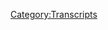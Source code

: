 {{Transcript
    | title         = [[329: August 4-5, 2019]]
    | caption       = [https://knowledgefight.libsyn.com/knowledge-fight-august-4-5-2019 Listen to this episode on Libsyn]
    | episodeNumber = [[329: August 4-5, 2019|329]]
    | length        = 03:42:10
}}

{{MessageBox
    | header     = Warning: Bot Generated Content
    | text       = This transcript was automatically generated by transcription software and likely contains many mistakes and misattributions. Please check the audio for definitive quotes, attribution, and context.
    | image      = N3yvass4myg91.webp
    | imagewidth = 50px
    | id         = warning
}}

{{TranscriptBlock
    | name      = Unknown Speaker
    | timestamp = 00:00:00.000
    | text      = I'm sick of them posing as if they're the good guys, saying we are the bad guys.
}}

{{TranscriptBlock
    | name      = Unknown Speaker
    | timestamp = 00:00:28.960
    | text      = This is my life.
}}

{{TranscriptBlock
    | name      = Unknown Speaker
    | timestamp = 00:00:36.320
    | text      = This is my life.
}}

{{TranscriptBlock
    | name      = Unknown Speaker
    | timestamp = 00:00:45.600
    | text      = I'm sick of them posing as if they're the good guys, saying we are the bad guys, saying
}}

{{TranscriptBlock
    | name      = Unknown Speaker
    | timestamp = 00:00:58.500
    | text      = I love you.
}}

{{TranscriptBlock
    | name      = Unknown Speaker
    | timestamp = 00:00:59.500
    | text      = Hey everybody, welcome back to Knowledge Fight, I'm Dan.
}}

{{TranscriptBlock
    | name      = Unknown Speaker
    | timestamp = 00:01:01.500
    | text      = I'm Jordan.
}}

{{TranscriptBlock
    | name      = Unknown Speaker
    | timestamp = 00:01:02.500
    | text      = We're a couple dudes.
}}

{{TranscriptBlock
    | name      = Unknown Speaker
    | timestamp = 00:01:03.500
    | text      = We like to sit around, drink novelty beverages, and talk a little bit about Alex Jones.
}}

{{TranscriptBlock
    | name      = Unknown Speaker
    | timestamp = 00:01:06.219
    | text      = Indeed we are, Dan.
}}

{{TranscriptBlock
    | name      = Unknown Speaker
    | timestamp = 00:01:07.859
    | text      = Jordan.
}}

{{TranscriptBlock
    | name      = Unknown Speaker
    | timestamp = 00:01:08.859
    | text      = Dan!
}}

{{TranscriptBlock
    | name      = Unknown Speaker
    | timestamp = 00:01:09.859
    | text      = Jordan.
}}

{{TranscriptBlock
    | name      = Unknown Speaker
    | timestamp = 00:01:10.859
    | text      = What is your favorite tweet?
}}

{{TranscriptBlock
    | name      = Unknown Speaker
    | timestamp = 00:01:11.859
    | text      = Tweet?
}}

{{TranscriptBlock
    | name      = Unknown Speaker
    | timestamp = 00:01:12.859
    | text      = Tweet.
}}

{{TranscriptBlock
    | name      = Unknown Speaker
    | timestamp = 00:01:13.859
    | text      = Tweet.
}}

{{TranscriptBlock
    | name      = Unknown Speaker
    | timestamp = 00:01:14.859
    | text      = Tweet.
}}

{{TranscriptBlock
    | name      = Unknown Speaker
    | timestamp = 00:01:15.859
    | text      = Have you ever had a favorite tweet, or is this a completely, like, do not give a fuck
}}

{{TranscriptBlock
    | name      = Unknown Speaker
    | timestamp = 00:01:18.900
    | text      = situation?
}}

{{TranscriptBlock
    | name      = Unknown Speaker
    | timestamp = 00:01:19.900
    | text      = I think my friend, comedian Zach Peterson, a while back, I only remember a few actual
}}

{{TranscriptBlock
    | name      = Unknown Speaker
    | timestamp = 00:01:25.819
    | text      = tweets.
}}

{{TranscriptBlock
    | name      = Unknown Speaker
    | timestamp = 00:01:26.819
    | text      = Right, well that's what I'm saying.
}}

{{TranscriptBlock
    | name      = Unknown Speaker
    | timestamp = 00:01:27.819
    | text      = So, ephemeral, it seems important if there's one that you do remember.
}}

{{TranscriptBlock
    | name      = Unknown Speaker
    | timestamp = 00:01:30.859
    | text      = His, Zach Peterson, great comedian, wrote one time, way back, back in the olden days,
}}

{{TranscriptBlock
    | name      = Unknown Speaker
    | timestamp = 00:01:37.500
    | text      = I don't know, years back, his Fuddruckers is run by the Bilderburgers.
}}

{{TranscriptBlock
    | name      = Unknown Speaker
    | timestamp = 00:01:41.659
    | text      = Bilderburgers.
}}

{{TranscriptBlock
    | name      = Unknown Speaker
    | timestamp = 00:01:42.659
    | text      = That's not bad.
}}

{{TranscriptBlock
    | name      = Unknown Speaker
    | timestamp = 00:01:43.659
    | text      = I thought it was fun.
}}

{{TranscriptBlock
    | name      = Unknown Speaker
    | timestamp = 00:01:44.659
    | text      = That's not bad.
}}

{{TranscriptBlock
    | name      = Unknown Speaker
    | timestamp = 00:01:45.659
    | text      = And then the only other one I remember is Murphy Lee from the St. Lunatics.
}}

{{TranscriptBlock
    | name      = Unknown Speaker
    | timestamp = 00:01:52.780
    | text      = We were, me and some other comics were going to St. Louis to do a show, and we were driving
}}

{{TranscriptBlock
    | name      = Unknown Speaker
    | timestamp = 00:01:56.939
    | text      = on the way, and Joe McAdam, very funny comedian, check out his sketch group, Butt, he was in
}}

{{TranscriptBlock
    | name      = Unknown Speaker
    | timestamp = 00:02:03.819
    | text      = the car.
}}

{{TranscriptBlock
    | name      = Unknown Speaker
    | timestamp = 00:02:04.819
    | text      = We were heading to the place, we were like, let's see if any St. Louis celebrities will
}}

{{TranscriptBlock
    | name      = Unknown Speaker
    | timestamp = 00:02:08.060
    | text      = come to the show, and so we tried to tweet it, like Nelly, and of course we ended up
}}

{{TranscriptBlock
    | name      = Unknown Speaker
    | timestamp = 00:02:12.939
    | text      = getting into the other St. Lunatics, and Murphy Lee were checking out his Twitter feed, and
}}

{{TranscriptBlock
    | name      = Unknown Speaker
    | timestamp = 00:02:16.939
    | text      = it was great.
}}

{{TranscriptBlock
    | name      = Unknown Speaker
    | timestamp = 00:02:18.300
    | text      = He was dropping some gems, and the only one I remember was, don't nobody love these hoes,
}}

{{TranscriptBlock
    | name      = Unknown Speaker
    | timestamp = 00:02:24.379
    | text      = but everybody loves Raymond.
}}

{{TranscriptBlock
    | name      = Unknown Speaker
    | timestamp = 00:02:27.819
    | text      = That's pretty good.
}}

{{TranscriptBlock
    | name      = Unknown Speaker
    | timestamp = 00:02:28.819
    | text      = What does that mean?
}}

{{TranscriptBlock
    | name      = Unknown Speaker
    | timestamp = 00:02:29.819
    | text      = I don't know, but it's pretty good.
}}

{{TranscriptBlock
    | name      = Unknown Speaker
    | timestamp = 00:02:30.819
    | text      = What does that mean?
}}

{{TranscriptBlock
    | name      = Unknown Speaker
    | timestamp = 00:02:31.819
    | text      = That's not bad.
}}

{{TranscriptBlock
    | name      = Unknown Speaker
    | timestamp = 00:02:32.819
    | text      = I don't know, who cares.
}}

{{TranscriptBlock
    | name      = Unknown Speaker
    | timestamp = 00:02:33.819
    | text      = Anyway, I thought it was funny.
}}

{{TranscriptBlock
    | name      = Unknown Speaker
    | timestamp = 00:02:34.819
    | text      = That is funny.
}}

{{TranscriptBlock
    | name      = Unknown Speaker
    | timestamp = 00:02:35.819
    | text      = There's a show where I know a couple of tweets, and quite a bit about Alex Jones.
}}

{{TranscriptBlock
    | name      = Unknown Speaker
    | timestamp = 00:02:39.500
    | text      = And I don't know any tweets and nothing about Alex Jones.
}}

{{TranscriptBlock
    | name      = Unknown Speaker
    | timestamp = 00:02:41.939
    | text      = Good.
}}

{{TranscriptBlock
    | name      = Unknown Speaker
    | timestamp = 00:02:42.939
    | text      = Jordan, today what we're doing is we're in the present day, and we'll be going over the
}}

{{TranscriptBlock
    | name      = Unknown Speaker
    | timestamp = 00:02:46.219
    | text      = span of August 4th and 5th, 2019, and be covering Alex Jones' immediate coverage of the shootings
}}

{{TranscriptBlock
    | name      = Unknown Speaker
    | timestamp = 00:02:53.979
    | text      = in El Paso and Dayton.
}}

{{TranscriptBlock
    | name      = Unknown Speaker
    | timestamp = 00:02:55.819
    | text      = Great.
}}

{{TranscriptBlock
    | name      = Unknown Speaker
    | timestamp = 00:02:56.819
    | text      = That's what I love.
}}

{{TranscriptBlock
    | name      = Unknown Speaker
    | timestamp = 00:02:57.819
    | text      = I hope that this won't be as awful as that sounds like it's going to be.
}}

{{TranscriptBlock
    | name      = Unknown Speaker
    | timestamp = 00:03:03.099
    | text      = I guess what I'm trying to string out here is, I think that if you're particularly sensitive
}}

{{TranscriptBlock
    | name      = Unknown Speaker
    | timestamp = 00:03:11.360
    | text      = to these topics, then proceed with caution.
}}

{{TranscriptBlock
    | name      = Unknown Speaker
    | timestamp = 00:03:14.300
    | text      = But also, I don't know if it's as horrible as you're going to imagine the content we
}}

{{TranscriptBlock
    | name      = Unknown Speaker
    | timestamp = 00:03:19.300
    | text      = cover will be.
}}

{{TranscriptBlock
    | name      = Unknown Speaker
    | timestamp = 00:03:20.300
    | text      = But then again, I'm jaded, and I don't know.
}}

{{TranscriptBlock
    | name      = Unknown Speaker
    | timestamp = 00:03:22.219
    | text      = I could be entirely off in terms of how people experience things.
}}

{{TranscriptBlock
    | name      = Unknown Speaker
    | timestamp = 00:03:26.379
    | text      = So anyway, fair warning, I guess, is the headline.
}}

{{TranscriptBlock
    | name      = Unknown Speaker
    | timestamp = 00:03:31.979
    | text      = So we're going to get into that.
}}

{{TranscriptBlock
    | name      = Unknown Speaker
    | timestamp = 00:03:35.379
    | text      = It's interesting to see how narratives are built in crisis mode and in real time.
}}

{{TranscriptBlock
    | name      = Unknown Speaker
    | timestamp = 00:03:41.659
    | text      = And I'm excited to go over all of that.
}}

{{TranscriptBlock
    | name      = Unknown Speaker
    | timestamp = 00:03:44.039
    | text      = But first, Jordan, we got to take a moment to say thank you to the people who have signed
}}

{{TranscriptBlock
    | name      = Unknown Speaker
    | timestamp = 00:03:47.259
    | text      = up and are supporting the show.
}}

{{TranscriptBlock
    | name      = Unknown Speaker
    | timestamp = 00:03:48.580
    | text      = So first, Justin, thank you so much.
}}

{{TranscriptBlock
    | name      = Unknown Speaker
    | timestamp = 00:03:50.419
    | text      = You are now PolicyWonk.
}}

{{TranscriptBlock
    | name      = Unknown Speaker
    | timestamp = 00:03:52.099
    | text      = I'm a PolicyWonk.
}}

{{TranscriptBlock
    | name      = Unknown Speaker
    | timestamp = 00:03:53.099
    | text      = Thank you, Justin.
}}

{{TranscriptBlock
    | name      = Unknown Speaker
    | timestamp = 00:03:54.180
    | text      = Thank you, Justin.
}}

{{TranscriptBlock
    | name      = Unknown Speaker
    | timestamp = 00:03:55.180
    | text      = Next, Helen.
}}

{{TranscriptBlock
    | name      = Unknown Speaker
    | timestamp = 00:03:56.180
    | text      = Thank you so much.
}}

{{TranscriptBlock
    | name      = Unknown Speaker
    | timestamp = 00:03:57.180
    | text      = You're now PolicyWonk.
}}

{{TranscriptBlock
    | name      = Unknown Speaker
    | timestamp = 00:03:58.180
    | text      = I'm a PolicyWonk.
}}

{{TranscriptBlock
    | name      = Unknown Speaker
    | timestamp = 00:03:59.180
    | text      = Thanks, Helen.
}}

{{TranscriptBlock
    | name      = Unknown Speaker
    | timestamp = 00:04:00.180
    | text      = Next, Zachary.
}}

{{TranscriptBlock
    | name      = Unknown Speaker
    | timestamp = 00:04:01.180
    | text      = Not Alex's source.
}}

{{TranscriptBlock
    | name      = Unknown Speaker
    | timestamp = 00:04:02.539
    | text      = Nor Zach Peterson.
}}

{{TranscriptBlock
    | name      = Unknown Speaker
    | timestamp = 00:04:04.060
    | text      = Neither, although Zach Peterson had a great tweet.
}}

{{TranscriptBlock
    | name      = Unknown Speaker
    | timestamp = 00:04:07.159
    | text      = That's true.
}}

{{TranscriptBlock
    | name      = Unknown Speaker
    | timestamp = 00:04:08.159
    | text      = A couple of years back.
}}

{{TranscriptBlock
    | name      = Unknown Speaker
    | timestamp = 00:04:09.159
    | text      = This guy probably had some other great tweets, also.
}}

{{TranscriptBlock
    | name      = Unknown Speaker
    | timestamp = 00:04:10.580
    | text      = Thank you so much, Zachary.
}}

{{TranscriptBlock
    | name      = Unknown Speaker
    | timestamp = 00:04:11.580
    | text      = You're now PolicyWonk.
}}

{{TranscriptBlock
    | name      = Unknown Speaker
    | timestamp = 00:04:12.580
    | text      = I'm a PolicyWonk.
}}

{{TranscriptBlock
    | name      = Unknown Speaker
    | timestamp = 00:04:13.580
    | text      = Thanks, Zachary.
}}

{{TranscriptBlock
    | name      = Unknown Speaker
    | timestamp = 00:04:14.580
    | text      = Next, ClaudiaTheNoMad.
}}

{{TranscriptBlock
    | name      = Unknown Speaker
    | timestamp = 00:04:16.339
    | text      = Thank you so much.
}}

{{TranscriptBlock
    | name      = Unknown Speaker
    | timestamp = 00:04:17.339
    | text      = You are now PolicyWonk.
}}

{{TranscriptBlock
    | name      = Unknown Speaker
    | timestamp = 00:04:18.339
    | text      = I'm a PolicyWonk.
}}

{{TranscriptBlock
    | name      = Unknown Speaker
    | timestamp = 00:04:19.339
    | text      = Thank you.
}}

{{TranscriptBlock
    | name      = Unknown Speaker
    | timestamp = 00:04:20.339
    | text      = the Nomad. Then finally, I'd like to say thank you to some people who donated on an elevated
}}

{{TranscriptBlock
    | name      = Unknown Speaker
    | timestamp = 00:04:24.339
    | text      = level, we appreciate it very much. So first of all, Emily, thank you so much. MCF, thank
}}

{{TranscriptBlock
    | name      = Unknown Speaker
    | timestamp = 00:04:29.980
    | text      = you so much. Thank you, and an apology to this person, because I mispronounced their
}}

{{TranscriptBlock
    | name      = Unknown Speaker
    | timestamp = 00:04:34.220
    | text      = name the first time. I thought it was Rup Groove. It is actually Rope, Rup Grove, almost
}}

{{TranscriptBlock
    | name      = Unknown Speaker
    | timestamp = 00:04:40.420
    | text      = mispronounced it again. But thank you. And then finally, I'm just here for the Alex Jones
}}

{{TranscriptBlock
    | name      = Unknown Speaker
    | timestamp = 00:04:45.740
    | text      = LOD Awful Movies. Thank you so much. You're all wonderful technocrats. I'm a policy wonk.
}}

{{TranscriptBlock
    | name      = Unknown Speaker
    | timestamp = 00:04:51.699
    | text      = Crikey, mate, that's fantastic. Have yourself a brew. How's your 401k doing, bro? We gotta
}}

{{TranscriptBlock
    | name      = Unknown Speaker
    | timestamp = 00:04:56.660
    | text      = go full tilt boogie on this, Watson, all right? Let's just get down to business. We ain't
}}

{{TranscriptBlock
    | name      = Unknown Speaker
    | timestamp = 00:05:00.620
    | text      = making that money off that heroin. Why are you pimps so good? My neck is freakishly large.
}}

{{TranscriptBlock
    | name      = Unknown Speaker
    | timestamp = 00:05:06.019
    | text      = I declare info war on you. Thank you so much, Emily. Thank you, MCF. Thank you, Rup Grove,
}}

{{TranscriptBlock
    | name      = Unknown Speaker
    | timestamp = 00:05:12.779
    | text      = and thank you, I'm just here for the Alex Jones LOD Awful Movies. Thank all of you very,
}}

{{TranscriptBlock
    | name      = Unknown Speaker
    | timestamp = 00:05:17.540
    | text      = very much. If you'd like to support the show, you can do that by going to our website, knowledgefight.com,
}}

{{TranscriptBlock
    | name      = Unknown Speaker
    | timestamp = 00:05:21.740
    | text      = clicking the button that says Support the Show. We would appreciate it. It would be
}}

{{TranscriptBlock
    | name      = Unknown Speaker
    | timestamp = 00:05:24.220
    | text      = lovely. Now, Jordan, this is gonna be an interesting thing. I was struck with a really interesting
}}

{{TranscriptBlock
    | name      = Unknown Speaker
    | timestamp = 00:05:33.860
    | text      = thought while I was going through a lot of this episode. And one of the things that I
}}

{{TranscriptBlock
    | name      = Unknown Speaker
    | timestamp = 00:05:39.379
    | text      = wanted to do is I wanted to sort of pose a question almost, sort of a guiding idea or
}}

{{TranscriptBlock
    | name      = Unknown Speaker
    | timestamp = 00:05:45.420
    | text      = thought to have in our minds as we go through this. And it's kind of a question that's been
}}

{{TranscriptBlock
    | name      = Unknown Speaker
    | timestamp = 00:05:50.259
    | text      = taken over by conspiracy theorists and people who oftentimes are leading people down bad
}}

{{TranscriptBlock
    | name      = Unknown Speaker
    | timestamp = 00:05:55.939
    | text      = roads. Right, right, right. Who killed JFK? Well, I mean, you could apply it to that.
}}

{{TranscriptBlock
    | name      = Unknown Speaker
    | timestamp = 00:06:00.819
    | text      = And it's the question of what if. You know, what if Oswald didn't shoot him? What if?
}}

{{TranscriptBlock
    | name      = Unknown Speaker
    | timestamp = 00:06:07.459
    | text      = And that leads you down the road to considering possibly, you know, unwise sources. You know,
}}

{{TranscriptBlock
    | name      = Unknown Speaker
    | timestamp = 00:06:16.019
    | text      = it leads you down bad roads. And I wanna hold on to that idea of what if, particularly in
}}

{{TranscriptBlock
    | name      = Unknown Speaker
    | timestamp = 00:06:22.180
    | text      = terms of Alex Jones. What if he's wrong? You know, like, for himself. What does that mean
}}

{{TranscriptBlock
    | name      = Unknown Speaker
    | timestamp = 00:06:29.720
    | text      = he's doing? You know, like, if we're wrong, what does that mean? That means, well, first
}}

{{TranscriptBlock
    | name      = Unknown Speaker
    | timestamp = 00:06:35.100
    | text      = of all, Alex needs to show me. He needs to prove any of his points. Right. And I'm willing
}}

{{TranscriptBlock
    | name      = Unknown Speaker
    | timestamp = 00:06:39.879
    | text      = to be wrong. Right, right, right. But what real world consequence does it have if we're
}}

{{TranscriptBlock
    | name      = Unknown Speaker
    | timestamp = 00:06:43.779
    | text      = wrong? Ooh, ooh, people could errantly start caring about other people and become empathic.
}}

{{TranscriptBlock
    | name      = Unknown Speaker
    | timestamp = 00:06:52.860
    | text      = Right, or... You know, in an incorrect way. It would be terrible if people did that. I
}}

{{TranscriptBlock
    | name      = Unknown Speaker
    | timestamp = 00:06:57.420
    | text      = mean, that's certainly a possibility. Maybe we would be negligent to a globalist takeover.
}}

{{TranscriptBlock
    | name      = Unknown Speaker
    | timestamp = 00:07:04.740
    | text      = But I'm not sure we're gonna be able to do anything about that as is or anybody listening.
}}

{{TranscriptBlock
    | name      = Unknown Speaker
    | timestamp = 00:07:08.420
    | text      = Doubtful. So there's that. What if Alex is wrong? He is causing... Terrorist. I wanna
}}

{{TranscriptBlock
    | name      = Unknown Speaker
    | timestamp = 00:07:16.519
    | text      = hold on to that question as we go along and just let it ruminate. So also, one of the
}}

{{TranscriptBlock
    | name      = Unknown Speaker
    | timestamp = 00:07:23.620
    | text      = things I wanted to point out before we get started is that I've been noticing in the
}}

{{TranscriptBlock
    | name      = Unknown Speaker
    | timestamp = 00:07:27.139
    | text      = present day that Alex Jones has a fucking catchphrase that he's working on. Did I do
}}

{{TranscriptBlock
    | name      = Unknown Speaker
    | timestamp = 00:07:32.379
    | text      = that? Oh, it would be great if that was it. That would be great. The tone he delivers
}}

{{TranscriptBlock
    | name      = Unknown Speaker
    | timestamp = 00:07:35.500
    | text      = it in is kind of the same. Okay. Sort of like mischievous tone. Okay. Here is a super cut
}}

{{TranscriptBlock
    | name      = Unknown Speaker
    | timestamp = 00:07:41.259
    | text      = of him saying his catchphrase from these two days' episodes. See how it works? See how
}}

{{TranscriptBlock
    | name      = Unknown Speaker
    | timestamp = 00:07:47.040
    | text      = it works? See how that works? I'm a... So he... See how that works? See how that works?
}}

{{TranscriptBlock
    | name      = Unknown Speaker
    | timestamp = 00:07:52.379
    | text      = He says that condescendingly after he thinks he's made a point. Yeah, yeah, yeah. Oh my
}}

{{TranscriptBlock
    | name      = Unknown Speaker
    | timestamp = 00:07:56.579
    | text      = God, in 2019 times he says it all the time. See how that works is his mic drop. Yeah,
}}

{{TranscriptBlock
    | name      = Unknown Speaker
    | timestamp = 00:08:01.620
    | text      = so I'm gonna keep a track of... I'm gonna keep a running track of it, see how that works
}}

{{TranscriptBlock
    | name      = Unknown Speaker
    | timestamp = 00:08:07.259
    | text      = so we can see how it works. Yeah. So we start on the fourth and that was Sunday and he records
}}

{{TranscriptBlock
    | name      = Unknown Speaker
    | timestamp = 00:08:13.220
    | text      = in the evening time. I think it's like four to six his time. So by that point he had every
}}

{{TranscriptBlock
    | name      = Unknown Speaker
    | timestamp = 00:08:19.319
    | text      = reason to be aware of both shootings. Yeah. He does not seem to be aware or he seems to
}}

{{TranscriptBlock
    | name      = Unknown Speaker
    | timestamp = 00:08:24.779
    | text      = be aware of but doesn't seem to care all that much about the Dayton shooting on the fourth.
}}

{{TranscriptBlock
    | name      = Unknown Speaker
    | timestamp = 00:08:30.180
    | text      = Because the entire thing is about the El Paso one. And I don't know why that's the case.
}}

{{TranscriptBlock
    | name      = Unknown Speaker
    | timestamp = 00:08:35.899
    | text      = I'm not entirely sure. It would be probably unwise for me to speculate. But just so everyone's
}}

{{TranscriptBlock
    | name      = Unknown Speaker
    | timestamp = 00:08:40.779
    | text      = aware, almost everything he talks about for this first August 4th episode is about the
}}

{{TranscriptBlock
    | name      = Unknown Speaker
    | timestamp = 00:08:46.460
    | text      = Texas situation. And so he starts and one of the things that's really important that
}}

{{TranscriptBlock
    | name      = Unknown Speaker
    | timestamp = 00:08:50.860
    | text      = Alex needs to do whenever he's getting ready to get into speculative, I'm going to create
}}

{{TranscriptBlock
    | name      = Unknown Speaker
    | timestamp = 00:08:56.700
    | text      = a conspiracy mode, he needs to justify that. He needs to justify the behavior since people
}}

{{TranscriptBlock
    | name      = Unknown Speaker
    | timestamp = 00:09:02.539
    | text      = rightfully call him out all the time about how what he does is really fucked up. And
}}

{{TranscriptBlock
    | name      = Unknown Speaker
    | timestamp = 00:09:07.139
    | text      = so he does that by appealing to history. Start of the next segment right out of the break.
}}

{{TranscriptBlock
    | name      = Unknown Speaker
    | timestamp = 00:09:12.059
    | text      = We're gonna come in with music. We're gonna play Madeline Albright here on air saying
}}

{{TranscriptBlock
    | name      = Unknown Speaker
    | timestamp = 00:09:16.700
    | text      = 500,000 children is a good price to pay, cutting off their medicine. That's what Bill Clinton
}}

{{TranscriptBlock
    | name      = Unknown Speaker
    | timestamp = 00:09:23.100
    | text      = did. Sanctions 10 times worse than what George Herbert Walker Bush did. And he was a war
}}

{{TranscriptBlock
    | name      = Unknown Speaker
    | timestamp = 00:09:27.940
    | text      = criminal as well. But oh, they would never stage a false flag terror attack. They would
}}

{{TranscriptBlock
    | name      = Unknown Speaker
    | timestamp = 00:09:33.600
    | text      = never wind up a leftist to carry out an event. No, no.
}}

{{TranscriptBlock
    | name      = Unknown Speaker
    | timestamp = 00:09:36.940
    | text      = So we already have the insinuation that the shooter in El Paso is a leftist, which will
}}

{{TranscriptBlock
    | name      = Unknown Speaker
    | timestamp = 00:09:43.860
    | text      = develop as time goes on. But he appeals to this like, why shouldn't we question things?
}}

{{TranscriptBlock
    | name      = Unknown Speaker
    | timestamp = 00:09:49.740
    | text      = Madeline Albright said that these sanctions that killed a bunch of kids were a good like
}}

{{TranscriptBlock
    | name      = Unknown Speaker
    | timestamp = 00:09:54.179
    | text      = a good price to pay. And so they don't care about kids. Why do you think they care about
}}

{{TranscriptBlock
    | name      = Unknown Speaker
    | timestamp = 00:09:59.799
    | text      = people shopping? And that being how Alex starts his show has me really worried for him. If
}}

{{TranscriptBlock
    | name      = Unknown Speaker
    | timestamp = 00:10:06.139
    | text      = Alex is relying on an argument as flimsy as Madeline Albright said something really fucked
}}

{{TranscriptBlock
    | name      = Unknown Speaker
    | timestamp = 00:10:10.019
    | text      = up 23 years ago. So obviously the globalist would do false flag shootings like that can't
}}

{{TranscriptBlock
    | name      = Unknown Speaker
    | timestamp = 00:10:14.659
    | text      = mean he's got much to go on. If that's the opening volley that in.
}}

{{TranscriptBlock
    | name      = Unknown Speaker
    | timestamp = 00:10:18.820
    | text      = Yeah, well, it is unimpeachable logic, Dan.
}}

{{TranscriptBlock
    | name      = Unknown Speaker
    | timestamp = 00:10:21.500
    | text      = Well, certainly. The comment that she made Madeline Albright, that is she made that in
}}

{{TranscriptBlock
    | name      = Unknown Speaker
    | timestamp = 00:10:25.139
    | text      = an interview with 60 Minutes where she expressed that the consequences of sanctions against
}}

{{TranscriptBlock
    | name      = Unknown Speaker
    | timestamp = 00:10:28.700
    | text      = Saddam Hussein's government were worth it when weighed against the benefits. That's
}}

{{TranscriptBlock
    | name      = Unknown Speaker
    | timestamp = 00:10:32.500
    | text      = a horrible thing to say. And she definitely shouldn't have said that. That is my position.
}}

{{TranscriptBlock
    | name      = Unknown Speaker
    | timestamp = 00:10:36.820
    | text      = And it's also Madeline Albright's position. Alex always plays that clip of her little
}}

{{TranscriptBlock
    | name      = Unknown Speaker
    | timestamp = 00:10:41.700
    | text      = tiny clip from the 60 Minutes interview, but never discusses how she deeply regretted that
}}

{{TranscriptBlock
    | name      = Unknown Speaker
    | timestamp = 00:10:45.740
    | text      = interview and guilt about her comments plagued her. She said in her book, Madam Secretary,
}}

{{TranscriptBlock
    | name      = Unknown Speaker
    | timestamp = 00:10:50.419
    | text      = quote, little effort was made to explain Saddam's culpability, his misuse of Iraqi resources,
}}

{{TranscriptBlock
    | name      = Unknown Speaker
    | timestamp = 00:10:56.299
    | text      = or the fact that we were not embargoing medicine or food. I was exasperated that our TV was
}}

{{TranscriptBlock
    | name      = Unknown Speaker
    | timestamp = 00:11:01.360
    | text      = showing what amounted to Iraqi propaganda. I must have been crazy. I should have answered
}}

{{TranscriptBlock
    | name      = Unknown Speaker
    | timestamp = 00:11:05.580
    | text      = the question by reframing it and pointing out the inherent flaws and the premise behind
}}

{{TranscriptBlock
    | name      = Unknown Speaker
    | timestamp = 00:11:09.299
    | text      = it. Saddam Hussein could have prevented any child from suffering simply by meeting his
}}

{{TranscriptBlock
    | name      = Unknown Speaker
    | timestamp = 00:11:13.179
    | text      = obligations. Instead, I said the following. I think this is a very hard choice, but the
}}

{{TranscriptBlock
    | name      = Unknown Speaker
    | timestamp = 00:11:17.620
    | text      = price we think the price is worth it. As soon as I'd spoken, I wished for the power to freeze
}}

{{TranscriptBlock
    | name      = Unknown Speaker
    | timestamp = 00:11:22.179
    | text      = time and take back my words. My reply had been a terrible mistake, hasty, clumsy, and
}}

{{TranscriptBlock
    | name      = Unknown Speaker
    | timestamp = 00:11:26.740
    | text      = wrong. Nothing matters more than the lives of innocent people. I'd fallen into a trap
}}

{{TranscriptBlock
    | name      = Unknown Speaker
    | timestamp = 00:11:31.179
    | text      = and said something that I simply did not mean. This is nobody's fault but my own. It's interesting
}}

{{TranscriptBlock
    | name      = Unknown Speaker
    | timestamp = 00:11:36.700
    | text      = to me because take whatever you like, you know, whatever you feel about Madeline Albright,
}}

{{TranscriptBlock
    | name      = Unknown Speaker
    | timestamp = 00:11:42.179
    | text      = good or bad, out of the equation. It's really hard for me, for this not to be seen as one
}}

{{TranscriptBlock
    | name      = Unknown Speaker
    | timestamp = 00:11:46.419
    | text      = of the most apologized for and corrected statements made by a politician that I can think of.
}}

{{TranscriptBlock
    | name      = Unknown Speaker
    | timestamp = 00:11:51.980
    | text      = Albright's been very clear that she didn't make the point that she'd meant to, that she
}}

{{TranscriptBlock
    | name      = Unknown Speaker
    | timestamp = 00:11:55.299
    | text      = wishes she could take it back, and that what she said was stupid. You can find so many
}}

{{TranscriptBlock
    | name      = Unknown Speaker
    | timestamp = 00:11:59.279
    | text      = times where she's criticized herself, like from her own book to the time that Amy Goodman
}}

{{TranscriptBlock
    | name      = Unknown Speaker
    | timestamp = 00:12:03.419
    | text      = bum-rushed her at the 2004 Democratic National Convention. She'd been very clear about this.
}}

{{TranscriptBlock
    | name      = Unknown Speaker
    | timestamp = 00:12:08.960
    | text      = It's just kind of wild to me that Alex takes this as proof of exactly what he wants it
}}

{{TranscriptBlock
    | name      = Unknown Speaker
    | timestamp = 00:12:13.100
    | text      = to be proof of by depriving it of context and any of Albright's later statements where
}}

{{TranscriptBlock
    | name      = Unknown Speaker
    | timestamp = 00:12:17.799
    | text      = she tries to clarify what she meant. It means what Alex says it means because this show
}}

{{TranscriptBlock
    | name      = Unknown Speaker
    | timestamp = 00:12:22.539
    | text      = is about constructing a narrative. Also, it's hilarious to me that Alex spent so much time
}}

{{TranscriptBlock
    | name      = Unknown Speaker
    | timestamp = 00:12:27.220
    | text      = discussing how horrible Madeline Albright's comments are about sanctions, but simultaneously
}}

{{TranscriptBlock
    | name      = Unknown Speaker
    | timestamp = 00:12:32.200
    | text      = supporting Trump's sanctions on Venezuela. Trump is legit talking about a blockade to
}}

{{TranscriptBlock
    | name      = Unknown Speaker
    | timestamp = 00:12:36.059
    | text      = push for regime change there, which would be devastating to the citizenry. It's basically
}}

{{TranscriptBlock
    | name      = Unknown Speaker
    | timestamp = 00:12:39.899
    | text      = an act of war, but something tells me that Alex is going to be totally cool with it because
}}

{{TranscriptBlock
    | name      = Unknown Speaker
    | timestamp = 00:12:44.259
    | text      = globalists.
}}

{{TranscriptBlock
    | name      = Unknown Speaker
    | timestamp = 00:12:45.259
    | text      = Yeah, I'm pretty sure blockades are only ever used in wars.
}}

{{TranscriptBlock
    | name      = Unknown Speaker
    | timestamp = 00:12:50.100
    | text      = It's a real aggressive act.
}}

{{TranscriptBlock
    | name      = Unknown Speaker
    | timestamp = 00:12:52.299
    | text      = Yeah, yeah, yeah. Well, I mean-
}}

{{TranscriptBlock
    | name      = Unknown Speaker
    | timestamp = 00:12:53.860
    | text      = And if Alex doesn't turn on Trump for that, I mean, I don't know what you could say.
}}

{{TranscriptBlock
    | name      = Unknown Speaker
    | timestamp = 00:12:59.899
    | text      = Right.
}}

{{TranscriptBlock
    | name      = Unknown Speaker
    | timestamp = 00:13:00.899
    | text      = Like, why would you and then think that you get any mileage out of playing a clip of Madeline
}}

{{TranscriptBlock
    | name      = Unknown Speaker
    | timestamp = 00:13:05.179
    | text      = Albright misspeaking on 60 Minutes?
}}

{{TranscriptBlock
    | name      = Unknown Speaker
    | timestamp = 00:13:06.980
    | text      = Yeah.
}}

{{TranscriptBlock
    | name      = Unknown Speaker
    | timestamp = 00:13:07.980
    | text      = But see, this is the thing. It's important that he justify ahead of time what he knows
}}

{{TranscriptBlock
    | name      = Unknown Speaker
    | timestamp = 00:13:13.220
    | text      = he's about to do.
}}

{{TranscriptBlock
    | name      = Unknown Speaker
    | timestamp = 00:13:14.379
    | text      = Yeah.
}}

{{TranscriptBlock
    | name      = Unknown Speaker
    | timestamp = 00:13:15.379
    | text      = So if I'm going to get into rank speculation about these horrors, these atrocities that
}}

{{TranscriptBlock
    | name      = Unknown Speaker
    | timestamp = 00:13:21.620
    | text      = have happened, then I'm going to need to be like, well, they do this stuff.
}}

{{TranscriptBlock
    | name      = Unknown Speaker
    | timestamp = 00:13:26.539
    | text      = Yeah.
}}

{{TranscriptBlock
    | name      = Unknown Speaker
    | timestamp = 00:13:27.539
    | text      = So that's what he's doing.
}}

{{TranscriptBlock
    | name      = Unknown Speaker
    | timestamp = 00:13:28.539
    | text      = It is interesting to me that I can't think of any Star Wars movie where Alex isn't probably
}}

{{TranscriptBlock
    | name      = Unknown Speaker
    | timestamp = 00:13:35.779
    | text      = on the bad guy side.
}}

{{TranscriptBlock
    | name      = Unknown Speaker
    | timestamp = 00:13:37.220
    | text      = Like, he's already on the Trade Federation's blockade of Naboo.
}}

{{TranscriptBlock
    | name      = Unknown Speaker
    | timestamp = 00:13:41.740
    | text      = He's already there, man.
}}

{{TranscriptBlock
    | name      = Unknown Speaker
    | timestamp = 00:13:42.820
    | text      = He loves that shit.
}}

{{TranscriptBlock
    | name      = Unknown Speaker
    | timestamp = 00:13:44.139
    | text      = Yeah.
}}

{{TranscriptBlock
    | name      = Unknown Speaker
    | timestamp = 00:13:45.139
    | text      = That's why he always plays the Imperial March.
}}

{{TranscriptBlock
    | name      = Unknown Speaker
    | timestamp = 00:13:46.500
    | text      = We need some Jedi.
}}

{{TranscriptBlock
    | name      = Unknown Speaker
    | timestamp = 00:13:47.860
    | text      = So we've already got a horribly out of context clip of Madeline Albright that Alex is going
}}

{{TranscriptBlock
    | name      = Unknown Speaker
    | timestamp = 00:13:53.980
    | text      = to use as preemptive justification for his narrative spinning.
}}

{{TranscriptBlock
    | name      = Unknown Speaker
    | timestamp = 00:13:58.580
    | text      = So it's really funny to me that this is what he says almost immediately after that.
}}

{{TranscriptBlock
    | name      = Unknown Speaker
    | timestamp = 00:14:03.059
    | text      = If you tuned in today and you want us to break down the current climate and current system
}}

{{TranscriptBlock
    | name      = Unknown Speaker
    | timestamp = 00:14:08.299
    | text      = we're in, you found the right place.
}}

{{TranscriptBlock
    | name      = Unknown Speaker
    | timestamp = 00:14:12.360
    | text      = That's what you found.
}}

{{TranscriptBlock
    | name      = Unknown Speaker
    | timestamp = 00:14:13.360
    | text      = Really?
}}

{{TranscriptBlock
    | name      = Unknown Speaker
    | timestamp = 00:14:14.360
    | text      = I don't know exactly what's going on in El Paso, but I do know that the media is using
}}

{{TranscriptBlock
    | name      = Unknown Speaker
    | timestamp = 00:14:23.700
    | text      = the crisis to try to cause a race war in this country, and that the corporate media has
}}

{{TranscriptBlock
    | name      = Unknown Speaker
    | timestamp = 00:14:28.019
    | text      = been pushing massive, massive, massive cultural division in an attempt to get an explosion.
}}

{{TranscriptBlock
    | name      = Unknown Speaker
    | timestamp = 00:14:38.580
    | text      = There's been a full-on, full-on press for that nonstop, continually.
}}

{{TranscriptBlock
    | name      = Unknown Speaker
    | timestamp = 00:14:47.019
    | text      = So it's interesting to me that he says that, I don't know what's going on, but I do know
}}

{{TranscriptBlock
    | name      = Unknown Speaker
    | timestamp = 00:14:50.899
    | text      = that the media is making a race war.
}}

{{TranscriptBlock
    | name      = Unknown Speaker
    | timestamp = 00:14:52.820
    | text      = Yeah, it's amazing to me that we do this show, because that means that you continued listening
}}

{{TranscriptBlock
    | name      = Unknown Speaker
    | timestamp = 00:14:59.220
    | text      = after that point.
}}

{{TranscriptBlock
    | name      = Unknown Speaker
    | timestamp = 00:15:00.299
    | text      = Whereas if it were me or a right thinking person, I assume it'd be like, the media is
}}

{{TranscriptBlock
    | name      = Unknown Speaker
    | timestamp = 00:15:04.620
    | text      = trying to start a race war.
}}

{{TranscriptBlock
    | name      = Unknown Speaker
    | timestamp = 00:15:05.899
    | text      = Cool.
}}

{{TranscriptBlock
    | name      = Unknown Speaker
    | timestamp = 00:15:06.899
    | text      = Click.
}}

{{TranscriptBlock
    | name      = Unknown Speaker
    | timestamp = 00:15:07.899
    | text      = Click.
}}

{{TranscriptBlock
    | name      = Unknown Speaker
    | timestamp = 00:15:08.899
    | text      = Out.
}}

{{TranscriptBlock
    | name      = Unknown Speaker
    | timestamp = 00:15:09.899
    | text      = Bye-bye.
}}

{{TranscriptBlock
    | name      = Unknown Speaker
    | timestamp = 00:15:10.899
    | text      = Are you the media?
}}

{{TranscriptBlock
    | name      = Unknown Speaker
    | timestamp = 00:15:11.899
    | text      = Aren't you the media?
}}

{{TranscriptBlock
    | name      = Unknown Speaker
    | timestamp = 00:15:12.899
    | text      = Haven't you been inspiring racist terrorism for a while now?
}}

{{TranscriptBlock
    | name      = Unknown Speaker
    | timestamp = 00:15:15.899
    | text      = It does feel like that is the case.
}}

{{TranscriptBlock
    | name      = Unknown Speaker
    | timestamp = 00:15:19.620
    | text      = But you know what, the thing is that we're wrong, and everybody like us is wrong.
}}

{{TranscriptBlock
    | name      = Unknown Speaker
    | timestamp = 00:15:24.539
    | text      = What if?
}}

{{TranscriptBlock
    | name      = Unknown Speaker
    | timestamp = 00:15:25.539
    | text      = We're dumb crypto globalists or something.
}}

{{TranscriptBlock
    | name      = Unknown Speaker
    | timestamp = 00:15:28.259
    | text      = Oh, that sounds right.
}}

{{TranscriptBlock
    | name      = Unknown Speaker
    | timestamp = 00:15:29.379
    | text      = Because Trump doesn't fomentate, Jordan.
}}

{{TranscriptBlock
    | name      = Unknown Speaker
    | timestamp = 00:15:33.460
    | text      = That's dumb.
}}

{{TranscriptBlock
    | name      = Unknown Speaker
    | timestamp = 00:15:34.460
    | text      = I don't even like hearing you sarcastically say those words.
}}

{{TranscriptBlock
    | name      = Unknown Speaker
    | timestamp = 00:15:37.500
    | text      = It makes me so angry.
}}

{{TranscriptBlock
    | name      = Unknown Speaker
    | timestamp = 00:15:38.899
    | text      = If you don't like hearing me sarcastically say them, you're going to hate hearing Alex
}}

{{TranscriptBlock
    | name      = Unknown Speaker
    | timestamp = 00:15:42.059
    | text      = sincerely say them.
}}

{{TranscriptBlock
    | name      = Unknown Speaker
    | timestamp = 00:15:43.059
    | text      = I can't do it.
}}

{{TranscriptBlock
    | name      = Unknown Speaker
    | timestamp = 00:15:44.059
    | text      = I can't.
}}

{{TranscriptBlock
    | name      = Unknown Speaker
    | timestamp = 00:15:45.059
    | text      = That total roar can all the rest of them up there totally capitalizing on it, blaming
}}

{{TranscriptBlock
    | name      = Unknown Speaker
    | timestamp = 00:15:48.960
    | text      = the president, when you can clearly blame the Democrats if you believe their official
}}

{{TranscriptBlock
    | name      = Unknown Speaker
    | timestamp = 00:15:53.500
    | text      = story about what's happened here by foaming all of this up and making it about race war
}}

{{TranscriptBlock
    | name      = Unknown Speaker
    | timestamp = 00:16:00.259
    | text      = when Trump's not made it about race or your color or where you're from, he's made it about
}}

{{TranscriptBlock
    | name      = Unknown Speaker
    | timestamp = 00:16:04.139
    | text      = the law.
}}

{{TranscriptBlock
    | name      = Unknown Speaker
    | timestamp = 00:16:05.139
    | text      = Well, they're the ones that are invoking all this hate, always saying that Trump is the
}}

{{TranscriptBlock
    | name      = Unknown Speaker
    | timestamp = 00:16:09.179
    | text      = one that is invoking it all.
}}

{{TranscriptBlock
    | name      = Unknown Speaker
    | timestamp = 00:16:13.340
    | text      = But you're dealing with people that think, hey, five hundred thousand kids.
}}

{{TranscriptBlock
    | name      = Unknown Speaker
    | timestamp = 00:16:19.059
    | text      = Have died.
}}

{{TranscriptBlock
    | name      = Unknown Speaker
    | timestamp = 00:16:20.059
    | text      = I mean, that's like 1999 under the Clintons in just a few years and they admit they've
}}

{{TranscriptBlock
    | name      = Unknown Speaker
    | timestamp = 00:16:26.360
    | text      = died because you won't let medicine or food come in and she says, yeah, it's a good price
}}

{{TranscriptBlock
    | name      = Unknown Speaker
    | timestamp = 00:16:29.740
    | text      = to pay.
}}

{{TranscriptBlock
    | name      = Unknown Speaker
    | timestamp = 00:16:30.740
    | text      = They don't care about five hundred thousand dead children, but oh, oh, twenty innocent
}}

{{TranscriptBlock
    | name      = Unknown Speaker
    | timestamp = 00:16:35.940
    | text      = people get killed in El Paso.
}}

{{TranscriptBlock
    | name      = Unknown Speaker
    | timestamp = 00:16:37.740
    | text      = All gun owners are to blame.
}}

{{TranscriptBlock
    | name      = Unknown Speaker
    | timestamp = 00:16:39.740
    | text      = Trump's to blame.
}}

{{TranscriptBlock
    | name      = Unknown Speaker
    | timestamp = 00:16:40.740
    | text      = Alex Jones is to blame.
}}

{{TranscriptBlock
    | name      = Unknown Speaker
    | timestamp = 00:16:41.740
    | text      = QAnon's to blame.
}}

{{TranscriptBlock
    | name      = Unknown Speaker
    | timestamp = 00:16:42.860
    | text      = They're all the blame, ladies and gentlemen.
}}

{{TranscriptBlock
    | name      = Unknown Speaker
    | timestamp = 00:16:47.019
    | text      = They're all the blame.
}}

{{TranscriptBlock
    | name      = Unknown Speaker
    | timestamp = 00:16:48.899
    | text      = How illustrating is that?
}}

{{TranscriptBlock
    | name      = Unknown Speaker
    | timestamp = 00:16:50.620
    | text      = I'm really shocked he didn't end with see how that works.
}}

{{TranscriptBlock
    | name      = Unknown Speaker
    | timestamp = 00:16:52.820
    | text      = Yeah, that is the current style of his broadcast.
}}

{{TranscriptBlock
    | name      = Unknown Speaker
    | timestamp = 00:16:55.899
    | text      = I cannot believe that he's trying to variation on the theme.
}}

{{TranscriptBlock
    | name      = Unknown Speaker
    | timestamp = 00:16:58.580
    | text      = Yeah, it's pretty close.
}}

{{TranscriptBlock
    | name      = Unknown Speaker
    | timestamp = 00:16:59.580
    | text      = Yeah.
}}

{{TranscriptBlock
    | name      = Unknown Speaker
    | timestamp = 00:17:00.580
    | text      = So you see there he has to weave it back to the Madeline Albright comment because it's
}}

{{TranscriptBlock
    | name      = Unknown Speaker
    | timestamp = 00:17:04.460
    | text      = so foundational for what he feels is justifying like he knows what he's doing, like, oh, absolutely.
}}

{{TranscriptBlock
    | name      = Unknown Speaker
    | timestamp = 00:17:11.940
    | text      = There isn't any part of me that doesn't like, no, I guess I can't be 100 percent certain.
}}

{{TranscriptBlock
    | name      = Unknown Speaker
    | timestamp = 00:17:18.579
    | text      = But everything I've learned from studying Alex Jones makes me very confident that he
}}

{{TranscriptBlock
    | name      = Unknown Speaker
    | timestamp = 00:17:25.940
    | text      = enters the studio and he knows that he's going to be producing manipulative narratives about
}}

{{TranscriptBlock
    | name      = Unknown Speaker
    | timestamp = 00:17:31.180
    | text      = real world events.
}}

{{TranscriptBlock
    | name      = Unknown Speaker
    | timestamp = 00:17:32.740
    | text      = He knows that's what he's doing.
}}

{{TranscriptBlock
    | name      = Unknown Speaker
    | timestamp = 00:17:34.440
    | text      = And in order to make it feel like this is justified and make it look like that's not
}}

{{TranscriptBlock
    | name      = Unknown Speaker
    | timestamp = 00:17:38.460
    | text      = what he's doing, point to Madeline Albright saying this, bada bing, bada boom, we're in
}}

{{TranscriptBlock
    | name      = Unknown Speaker
    | timestamp = 00:17:43.299
    | text      = the clear.
}}

{{TranscriptBlock
    | name      = Unknown Speaker
    | timestamp = 00:17:44.299
    | text      = They don't care about human life because of this.
}}

{{TranscriptBlock
    | name      = Unknown Speaker
    | timestamp = 00:17:47.660
    | text      = Now I'm cool.
}}

{{TranscriptBlock
    | name      = Unknown Speaker
    | timestamp = 00:17:48.819
    | text      = Yeah, I am.
}}

{{TranscriptBlock
    | name      = Unknown Speaker
    | timestamp = 00:17:51.000
    | text      = I don't know if I'm too jaded or if I've become more mature or I'm just older, but I managed
}}

{{TranscriptBlock
    | name      = Unknown Speaker
    | timestamp = 00:17:59.099
    | text      = to keep the red flames of fire and burning hatred in my head instead of screaming them
}}

{{TranscriptBlock
    | name      = Unknown Speaker
    | timestamp = 00:18:07.160
    | text      = out through my mouth.
}}

{{TranscriptBlock
    | name      = Unknown Speaker
    | timestamp = 00:18:08.539
    | text      = Because once he started talking, I swear to God, I just wanted to you, you're the level
}}

{{TranscriptBlock
    | name      = Unknown Speaker
    | timestamp = 00:18:15.359
    | text      = of neighbors that you would have to yell back at me would make your neighbors angry.
}}

{{TranscriptBlock
    | name      = Unknown Speaker
    | timestamp = 00:18:19.980
    | text      = You've got a tough day ahead of you.
}}

{{TranscriptBlock
    | name      = Unknown Speaker
    | timestamp = 00:18:21.380
    | text      = I know this is going to be a rough, this is going to be fucking rough, Dan.
}}

{{TranscriptBlock
    | name      = Unknown Speaker
    | timestamp = 00:18:25.500
    | text      = La Croix isn't going to be enough.
}}

{{TranscriptBlock
    | name      = Unknown Speaker
    | timestamp = 00:18:27.660
    | text      = I'm listening to this and I'm going like, here's the only thing I can think of is at
}}

{{TranscriptBlock
    | name      = Unknown Speaker
    | timestamp = 00:18:31.980
    | text      = least it doesn't sound like he, he woke up and was super stoked to go on his show and
}}

{{TranscriptBlock
    | name      = Unknown Speaker
    | timestamp = 00:18:39.740
    | text      = justify white nationalist terrorism.
}}

{{TranscriptBlock
    | name      = Unknown Speaker
    | timestamp = 00:18:41.900
    | text      = Like it seems like so many of those GOP people were like, well, woke up yesterday morning
}}

{{TranscriptBlock
    | name      = Unknown Speaker
    | timestamp = 00:18:47.940
    | text      = filled with like, can't wait to tell people why the white nationalist terrorism is not
}}

{{TranscriptBlock
    | name      = Unknown Speaker
    | timestamp = 00:18:54.079
    | text      = a problem.
}}

{{TranscriptBlock
    | name      = Unknown Speaker
    | timestamp = 00:18:55.079
    | text      = It was, it's disgusting.
}}

{{TranscriptBlock
    | name      = Unknown Speaker
    | timestamp = 00:18:57.140
    | text      = I think you might be wrong about him a little bit.
}}

{{TranscriptBlock
    | name      = Unknown Speaker
    | timestamp = 00:19:01.420
    | text      = Maybe he's just a little tired.
}}

{{TranscriptBlock
    | name      = Unknown Speaker
    | timestamp = 00:19:02.420
    | text      = Well, he also recorded his like 16 minute immediate report on Saturday.
}}

{{TranscriptBlock
    | name      = Unknown Speaker
    | timestamp = 00:19:06.579
    | text      = Oh, so this is, he'd already like worked on his day off, so he was a little excited.
}}

{{TranscriptBlock
    | name      = Unknown Speaker
    | timestamp = 00:19:12.339
    | text      = Gotcha.
}}

{{TranscriptBlock
    | name      = Unknown Speaker
    | timestamp = 00:19:13.339
    | text      = Gotcha.
}}

{{TranscriptBlock
    | name      = Unknown Speaker
    | timestamp = 00:19:14.339
    | text      = But halfway expected him to pop champagne just like a 2016 election and fucking laugh.
}}

{{TranscriptBlock
    | name      = Unknown Speaker
    | timestamp = 00:19:19.819
    | text      = Well, we'll see where it goes.
}}

{{TranscriptBlock
    | name      = Unknown Speaker
    | timestamp = 00:19:22.720
    | text      = There's a, there's another thing that he needs to do.
}}

{{TranscriptBlock
    | name      = Unknown Speaker
    | timestamp = 00:19:25.420
    | text      = Like he needs, he needs to fully cloister himself within some sort of protective blanket
}}

{{TranscriptBlock
    | name      = Unknown Speaker
    | timestamp = 00:19:32.660
    | text      = about his behavior.
}}

{{TranscriptBlock
    | name      = Unknown Speaker
    | timestamp = 00:19:33.900
    | text      = Like it's, it's clear, like he has to paint the globalists who he's blaming for all of
}}

{{TranscriptBlock
    | name      = Unknown Speaker
    | timestamp = 00:19:41.440
    | text      = this as heartless, non caring about human life, totally demonic, boom.
}}

{{TranscriptBlock
    | name      = Unknown Speaker
    | timestamp = 00:19:47.700
    | text      = So you do that with the Madeleine Albright thing.
}}

{{TranscriptBlock
    | name      = Unknown Speaker
    | timestamp = 00:19:50.460
    | text      = Then you have to defend against the idea that this person who committed the actual crime
}}

{{TranscriptBlock
    | name      = Unknown Speaker
    | timestamp = 00:19:57.099
    | text      = could have been motivated by anything really, you kind of have to diffuse that from your
}}

{{TranscriptBlock
    | name      = Unknown Speaker
    | timestamp = 00:20:02.900
    | text      = conversation and you can do that by also sort of blaming the globalists.
}}

{{TranscriptBlock
    | name      = Unknown Speaker
    | timestamp = 00:20:09.940
    | text      = You know why I question mass shootings because real mass shootings happen.
}}

{{TranscriptBlock
    | name      = Unknown Speaker
    | timestamp = 00:20:13.740
    | text      = We have a lot of evil sick people in the world, but why do mass shootings happen?
}}

{{TranscriptBlock
    | name      = Unknown Speaker
    | timestamp = 00:20:18.660
    | text      = They're statistically still rare, but the media hypes them up.
}}

{{TranscriptBlock
    | name      = Unknown Speaker
    | timestamp = 00:20:21.460
    | text      = And so mentally ill people begin to think it's how they become superstars.
}}

{{TranscriptBlock
    | name      = Unknown Speaker
    | timestamp = 00:20:28.140
    | text      = In the old days, it was known that whether it was the Sears Tower or before that the
}}

{{TranscriptBlock
    | name      = Unknown Speaker
    | timestamp = 00:20:32.180
    | text      = World Trade Centers or the Empire States building or the Chrysler building in New York, that
}}

{{TranscriptBlock
    | name      = Unknown Speaker
    | timestamp = 00:20:38.779
    | text      = you might go six months when nobody jumped off of it.
}}

{{TranscriptBlock
    | name      = Unknown Speaker
    | timestamp = 00:20:42.740
    | text      = This is in criminology manuals, it's, you know, it's taught in psychology.
}}

{{TranscriptBlock
    | name      = Unknown Speaker
    | timestamp = 00:20:46.319
    | text      = This is well known information that when one person jumps off the Sears Tower or the Chrysler
}}

{{TranscriptBlock
    | name      = Unknown Speaker
    | timestamp = 00:20:52.119
    | text      = building or the Empire States building or any building that almost always within a few
}}

{{TranscriptBlock
    | name      = Unknown Speaker
    | timestamp = 00:20:58.700
    | text      = days someone else comes and tries to jump off the very same building.
}}

{{TranscriptBlock
    | name      = Unknown Speaker
    | timestamp = 00:21:03.740
    | text      = It's how copycats work.
}}

{{TranscriptBlock
    | name      = Unknown Speaker
    | timestamp = 00:21:05.220
    | text      = It's how lemmings going off a cliff operate.
}}

{{TranscriptBlock
    | name      = Unknown Speaker
    | timestamp = 00:21:07.859
    | text      = Well when you've got hundreds of movies and thousands of TV reports every year and just
}}

{{TranscriptBlock
    | name      = Unknown Speaker
    | timestamp = 00:21:12.420
    | text      = newspaper articles everywhere about mass shootings and sort of suicide by cop, just go out and
}}

{{TranscriptBlock
    | name      = Unknown Speaker
    | timestamp = 00:21:20.339
    | text      = shoot a bunch of people.
}}

{{TranscriptBlock
    | name      = Unknown Speaker
    | timestamp = 00:21:22.099
    | text      = So what Alex is doing here, what he's talking about is a real thing, but he's kind of close
}}

{{TranscriptBlock
    | name      = Unknown Speaker
    | timestamp = 00:21:29.180
    | text      = to describing a real thing.
}}

{{TranscriptBlock
    | name      = Unknown Speaker
    | timestamp = 00:21:30.960
    | text      = I would say he's still a little bit off.
}}

{{TranscriptBlock
    | name      = Unknown Speaker
    | timestamp = 00:21:33.059
    | text      = There's a phenomenon that researchers have found where media coverage of notable suicide
}}

{{TranscriptBlock
    | name      = Unknown Speaker
    | timestamp = 00:21:36.500
    | text      = seems to lead people to emulate the circumstances of the original suicide.
}}

{{TranscriptBlock
    | name      = Unknown Speaker
    | timestamp = 00:21:40.779
    | text      = This is called the Werther Effect, named after a character in Goethe's book, The Sorrows
}}

{{TranscriptBlock
    | name      = Unknown Speaker
    | timestamp = 00:21:45.079
    | text      = of Young Werther.
}}

{{TranscriptBlock
    | name      = Unknown Speaker
    | timestamp = 00:21:46.700
    | text      = In the book, Werther is rejected in love and shoots himself.
}}

{{TranscriptBlock
    | name      = Unknown Speaker
    | timestamp = 00:21:49.960
    | text      = After the book's release, there were reports of young men emulating Werther, though it's
}}

{{TranscriptBlock
    | name      = Unknown Speaker
    | timestamp = 00:21:53.660
    | text      = hard to tell how much of that reporting is sensationalized in and of itself, connecting
}}

{{TranscriptBlock
    | name      = Unknown Speaker
    | timestamp = 00:21:57.960
    | text      = disconnected cases to the book.
}}

{{TranscriptBlock
    | name      = Unknown Speaker
    | timestamp = 00:21:59.859
    | text      = It was the late 1700s after all, and it's hard to say with certainty how much of that
}}

{{TranscriptBlock
    | name      = Unknown Speaker
    | timestamp = 00:22:03.539
    | text      = is accurate.
}}

{{TranscriptBlock
    | name      = Unknown Speaker
    | timestamp = 00:22:05.819
    | text      = Whatever the case, the phenomenon was named and history has shown that there does seem
}}

{{TranscriptBlock
    | name      = Unknown Speaker
    | timestamp = 00:22:08.980
    | text      = to be a bit of a connection between high-profile suicides and rising suicide rates.
}}

{{TranscriptBlock
    | name      = Unknown Speaker
    | timestamp = 00:22:13.539
    | text      = This was seen after Robin Williams took his life, when researchers saw an almost 10% increase
}}

{{TranscriptBlock
    | name      = Unknown Speaker
    | timestamp = 00:22:18.039
    | text      = in suicides over what their model would have predicted.
}}

{{TranscriptBlock
    | name      = Unknown Speaker
    | timestamp = 00:22:21.660
    | text      = This is something that's really almost impossible to prove a causal link between, though.
}}

{{TranscriptBlock
    | name      = Unknown Speaker
    | timestamp = 00:22:26.000
    | text      = There's no way that demonstrating interesting patterns that seem to indicate that suicide
}}

{{TranscriptBlock
    | name      = Unknown Speaker
    | timestamp = 00:22:30.700
    | text      = numbers go up after the media covers a suicide, there's no way to definitively say that's
}}

{{TranscriptBlock
    | name      = Unknown Speaker
    | timestamp = 00:22:34.980
    | text      = what's causing it.
}}

{{TranscriptBlock
    | name      = Unknown Speaker
    | timestamp = 00:22:36.839
    | text      = There's a ton of other variables that could be influencing that pattern that are impossible
}}

{{TranscriptBlock
    | name      = Unknown Speaker
    | timestamp = 00:22:40.500
    | text      = to control for in any ethical experiment.
}}

{{TranscriptBlock
    | name      = Unknown Speaker
    | timestamp = 00:22:43.299
    | text      = That said, if Alex wants to take the position that coverage of a suicide does trigger copycats,
}}

{{TranscriptBlock
    | name      = Unknown Speaker
    | timestamp = 00:22:47.180
    | text      = I'm not going to fight him too much on it.
}}

{{TranscriptBlock
    | name      = Unknown Speaker
    | timestamp = 00:22:49.700
    | text      = It's worth pointing out, however, that studies trying to determine if this effect applied
}}

{{TranscriptBlock
    | name      = Unknown Speaker
    | timestamp = 00:22:53.059
    | text      = to fictionalized portrayals of suicide, like in the show 13 Reasons Why, they tried to
}}

{{TranscriptBlock
    | name      = Unknown Speaker
    | timestamp = 00:22:58.660
    | text      = study that, and they found that the results were inconclusive.
}}

{{TranscriptBlock
    | name      = Unknown Speaker
    | timestamp = 00:23:01.420
    | text      = So it's pretty ungrounded for Alex to assert that movies and TV shows were the right's
}}

{{TranscriptBlock
    | name      = Unknown Speaker
    | timestamp = 00:23:05.099
    | text      = favorite boogeyman now video games have any bearing on causing this sort of copycat behavior.
}}

{{TranscriptBlock
    | name      = Unknown Speaker
    | timestamp = 00:23:11.140
    | text      = An article in Scientific American said that this phenomenon doesn't seem to apply to TV
}}

{{TranscriptBlock
    | name      = Unknown Speaker
    | timestamp = 00:23:15.099
    | text      = and movies because, quote, it does appear the public at large are able to distinguish
}}

{{TranscriptBlock
    | name      = Unknown Speaker
    | timestamp = 00:23:18.900
    | text      = fact from fiction, which we know is a struggle for Alex.
}}

{{TranscriptBlock
    | name      = Unknown Speaker
    | timestamp = 00:23:22.539
    | text      = One thing I'm going to take a strong issue with here, though, is that he's trying to
}}

{{TranscriptBlock
    | name      = Unknown Speaker
    | timestamp = 00:23:25.700
    | text      = make this apply to all phenomenon, which I don't think he's in any way established.
}}

{{TranscriptBlock
    | name      = Unknown Speaker
    | timestamp = 00:23:30.579
    | text      = If we take as accepted that high-profile suicide can have an effect on suicide rates in the
}}

{{TranscriptBlock
    | name      = Unknown Speaker
    | timestamp = 00:23:34.420
    | text      = immediate aftermath of news reports about it, it doesn't follow that this phenomenon
}}

{{TranscriptBlock
    | name      = Unknown Speaker
    | timestamp = 00:23:38.380
    | text      = exists for mass shooters.
}}

{{TranscriptBlock
    | name      = Unknown Speaker
    | timestamp = 00:23:40.039
    | text      = It very well may, but the research that he's using to justify his claim about suicides
}}

{{TranscriptBlock
    | name      = Unknown Speaker
    | timestamp = 00:23:44.019
    | text      = does not extend to mass shooters.
}}

{{TranscriptBlock
    | name      = Unknown Speaker
    | timestamp = 00:23:46.180
    | text      = That's a leap that he has not earned the right to make and is based solely on his own assessment.
}}

{{TranscriptBlock
    | name      = Unknown Speaker
    | timestamp = 00:23:51.259
    | text      = I find the evidence to be pretty overwhelming that there is a copycat phenomenon going on
}}

{{TranscriptBlock
    | name      = Unknown Speaker
    | timestamp = 00:23:55.500
    | text      = as it relates to mass shootings, but I don't believe it's appropriate to say that it's
}}

{{TranscriptBlock
    | name      = Unknown Speaker
    | timestamp = 00:23:59.579
    | text      = the same phenomenon that is seen as it relates to suicide.
}}

{{TranscriptBlock
    | name      = Unknown Speaker
    | timestamp = 00:24:03.740
    | text      = When you make that simplistic and unfounded leap, what you're doing is attempting to whitewash
}}

{{TranscriptBlock
    | name      = Unknown Speaker
    | timestamp = 00:24:07.299
    | text      = all the other motivations that the shooter may have had.
}}

{{TranscriptBlock
    | name      = Unknown Speaker
    | timestamp = 00:24:10.460
    | text      = None of them matter, because all they were doing is they're just another suicidal kid
}}

{{TranscriptBlock
    | name      = Unknown Speaker
    | timestamp = 00:24:13.900
    | text      = who the media convinced should go shoot up someplace.
}}

{{TranscriptBlock
    | name      = Unknown Speaker
    | timestamp = 00:24:16.740
    | text      = That is, in essence, the sort of behavior you would expect out of someone conducting
}}

{{TranscriptBlock
    | name      = Unknown Speaker
    | timestamp = 00:24:20.740
    | text      = a cover-up, not because they were involved in the shooting or anything like that, but
}}

{{TranscriptBlock
    | name      = Unknown Speaker
    | timestamp = 00:24:24.740
    | text      = because on some level they know that their ideas and the things that they put into the
}}

{{TranscriptBlock
    | name      = Unknown Speaker
    | timestamp = 00:24:28.740
    | text      = world might have been.
}}

{{TranscriptBlock
    | name      = Unknown Speaker
    | timestamp = 00:24:30.819
    | text      = Beyond anything else, I find Alex's position on this to be absurd and downright offensive.
}}

{{TranscriptBlock
    | name      = Unknown Speaker
    | timestamp = 00:24:35.799
    | text      = If he believes that media coverage of things make them more likely to be copycatted, why
}}

{{TranscriptBlock
    | name      = Unknown Speaker
    | timestamp = 00:24:39.579
    | text      = does he spend so much time salaciously covering any crime an immigrant commits?
}}

{{TranscriptBlock
    | name      = Unknown Speaker
    | timestamp = 00:24:43.460
    | text      = Isn't he worried that he'll cause copycat immigrant crimes?
}}

{{TranscriptBlock
    | name      = Unknown Speaker
    | timestamp = 00:24:46.819
    | text      = If he's so worried about this phenomenon, why does he obsess about the threat of Antifa?
}}

{{TranscriptBlock
    | name      = Unknown Speaker
    | timestamp = 00:24:50.779
    | text      = Isn't he concerned that that's going to cause copycats?
}}

{{TranscriptBlock
    | name      = Unknown Speaker
    | timestamp = 00:24:52.980
    | text      = The way he carries out his broadcast doesn't support the argument he's making here.
}}

{{TranscriptBlock
    | name      = Unknown Speaker
    | timestamp = 00:24:57.200
    | text      = He's absolutely fine engaging in the exact same behavior he's condemning the media for
}}

{{TranscriptBlock
    | name      = Unknown Speaker
    | timestamp = 00:25:00.980
    | text      = in every single other circumstance that doesn't involve gun violence.
}}

{{TranscriptBlock
    | name      = Unknown Speaker
    | timestamp = 00:25:05.859
    | text      = And there's a very easy-to-figure-out reason why.
}}

{{TranscriptBlock
    | name      = Unknown Speaker
    | timestamp = 00:25:10.460
    | text      = What is that?
}}

{{TranscriptBlock
    | name      = Unknown Speaker
    | timestamp = 00:25:11.460
    | text      = I think we can guess.
}}

{{TranscriptBlock
    | name      = Unknown Speaker
    | timestamp = 00:25:15.700
    | text      = So you've got this deflection.
}}

{{TranscriptBlock
    | name      = Unknown Speaker
    | timestamp = 00:25:19.259
    | text      = You've got this framing with the Madeleine Albright quote.
}}

{{TranscriptBlock
    | name      = Unknown Speaker
    | timestamp = 00:25:22.559
    | text      = You've got this deflection with misinterpretation of the copycat effects that people experience.
}}

{{TranscriptBlock
    | name      = Unknown Speaker
    | timestamp = 00:25:30.599
    | text      = And then what you need to do is you need to minimize the situation.
}}

{{TranscriptBlock
    | name      = Unknown Speaker
    | timestamp = 00:25:34.099
    | text      = Sure, it's bad, but it's not that bad.
}}

{{TranscriptBlock
    | name      = Unknown Speaker
    | timestamp = 00:25:37.859
    | text      = So what I'm saying is, just in Cancun, it's all over Mexico, there's thousands a week
}}

{{TranscriptBlock
    | name      = Unknown Speaker
    | timestamp = 00:25:42.980
    | text      = getting killed, you never hear about it.
}}

{{TranscriptBlock
    | name      = Unknown Speaker
    | timestamp = 00:25:47.319
    | text      = And their lives are just as important as the poor people, God rest their souls, the twenty
}}

{{TranscriptBlock
    | name      = Unknown Speaker
    | timestamp = 00:25:50.339
    | text      = people who got killed.
}}

{{TranscriptBlock
    | name      = Unknown Speaker
    | timestamp = 00:25:51.339
    | text      = Fuck you.
}}

{{TranscriptBlock
    | name      = Unknown Speaker
    | timestamp = 00:25:52.339
    | text      = At the mall?
}}

{{TranscriptBlock
    | name      = Unknown Speaker
    | timestamp = 00:25:53.339
    | text      = At Walmart?
}}

{{TranscriptBlock
    | name      = Unknown Speaker
    | timestamp = 00:25:54.339
    | text      = They're saying wherever.
}}

{{TranscriptBlock
    | name      = Unknown Speaker
    | timestamp = 00:25:55.339
    | text      = Fuck you.
}}

{{TranscriptBlock
    | name      = Unknown Speaker
    | timestamp = 00:25:56.339
    | text      = In El Paso.
}}

{{TranscriptBlock
    | name      = Unknown Speaker
    | timestamp = 00:25:57.339
    | text      = So, you know, Alex is playing fast and loose here a little bit, I think.
}}

{{TranscriptBlock
    | name      = Unknown Speaker
    | timestamp = 00:26:00.720
    | text      = The way he's talking, you could easily get the impression that he's saying that thousands
}}

{{TranscriptBlock
    | name      = Unknown Speaker
    | timestamp = 00:26:03.859
    | text      = of people are killed in Cancun a week, which is completely insane.
}}

{{TranscriptBlock
    | name      = Unknown Speaker
    | timestamp = 00:26:07.539
    | text      = There were 540 murders in Cancun in 2018, which is way too many to be comfortable with,
}}

{{TranscriptBlock
    | name      = Unknown Speaker
    | timestamp = 00:26:12.980
    | text      = but it's far less than thousands a week.
}}

{{TranscriptBlock
    | name      = Unknown Speaker
    | timestamp = 00:26:14.740
    | text      = And if he's trying to say that there's thousands of murders a week in Mexico, that's even an
}}

{{TranscriptBlock
    | name      = Unknown Speaker
    | timestamp = 00:26:18.460
    | text      = absurd number.
}}

{{TranscriptBlock
    | name      = Unknown Speaker
    | timestamp = 00:26:19.740
    | text      = There were 33,341 murders investigations opened in Mexico in 2018, or approximately 641 a
}}

{{TranscriptBlock
    | name      = Unknown Speaker
    | timestamp = 00:26:27.259
    | text      = week.
}}

{{TranscriptBlock
    | name      = Unknown Speaker
    | timestamp = 00:26:28.259
    | text      = Again, that's a much higher number than we would like to see, but Alex's embellishment
}}

{{TranscriptBlock
    | name      = Unknown Speaker
    | timestamp = 00:26:32.059
    | text      = of these things is super irresponsible.
}}

{{TranscriptBlock
    | name      = Unknown Speaker
    | timestamp = 00:26:34.319
    | text      = To say that there are thousands of murders a week in Cancun or even Mexico as a whole
}}

{{TranscriptBlock
    | name      = Unknown Speaker
    | timestamp = 00:26:37.819
    | text      = is to create an exaggerated image of what's going on in that country.
}}

{{TranscriptBlock
    | name      = Unknown Speaker
    | timestamp = 00:26:41.980
    | text      = Ironically, if he believes that there are thousands of murders a week in a city in Mexico
}}

{{TranscriptBlock
    | name      = Unknown Speaker
    | timestamp = 00:26:46.380
    | text      = or just Mexico, he's even more of a complete monster for opposing people making refugee
}}

{{TranscriptBlock
    | name      = Unknown Speaker
    | timestamp = 00:26:51.579
    | text      = claims.
}}

{{TranscriptBlock
    | name      = Unknown Speaker
    | timestamp = 00:26:52.579
    | text      = But that's a separate issue, and no need to get into that necessarily.
}}

{{TranscriptBlock
    | name      = Unknown Speaker
    | timestamp = 00:26:55.579
    | text      = Furthermore, it's kind of offensive to say that the media doesn't talk about the violence
}}

{{TranscriptBlock
    | name      = Unknown Speaker
    | timestamp = 00:26:59.299
    | text      = and cartel crime going in Mexico.
}}

{{TranscriptBlock
    | name      = Unknown Speaker
    | timestamp = 00:27:01.640
    | text      = From my perspective, I've seen plenty of coverage of it, Alex is trying to paint a false equivalence
}}

{{TranscriptBlock
    | name      = Unknown Speaker
    | timestamp = 00:27:05.940
    | text      = by making an exaggerated, completely untrue claim about the murders in Mexico and saying
}}

{{TranscriptBlock
    | name      = Unknown Speaker
    | timestamp = 00:27:10.700
    | text      = that that is what the media should be covering, simply as a way of deflecting from people
}}

{{TranscriptBlock
    | name      = Unknown Speaker
    | timestamp = 00:27:15.160
    | text      = having a very needed conversation about gun violence in our country.
}}

{{TranscriptBlock
    | name      = Unknown Speaker
    | timestamp = 00:27:18.980
    | text      = And again, it's pretty simple to see why he would do that.
}}

{{TranscriptBlock
    | name      = Unknown Speaker
    | timestamp = 00:27:22.299
    | text      = Ugh, I hate that fucking, uh, oh yeah yeah yeah, no, you're gonna complain about the
}}

{{TranscriptBlock
    | name      = Unknown Speaker
    | timestamp = 00:27:27.859
    | text      = mass shooting at Waco or at El Paso or whatever it is?
}}

{{TranscriptBlock
    | name      = Unknown Speaker
    | timestamp = 00:27:32.299
    | text      = What about, in Laos, a guy was killed yesterday, isn't his life as important as, and the media's
}}

{{TranscriptBlock
    | name      = Unknown Speaker
    | timestamp = 00:27:37.859
    | text      = not talking about that?
}}

{{TranscriptBlock
    | name      = Unknown Speaker
    | timestamp = 00:27:39.259
    | text      = What about that?
}}

{{TranscriptBlock
    | name      = Unknown Speaker
    | timestamp = 00:27:40.259
    | text      = What about that, Dan?
}}

{{TranscriptBlock
    | name      = Unknown Speaker
    | timestamp = 00:27:41.259
    | text      = Huh?
}}

{{TranscriptBlock
    | name      = Unknown Speaker
    | timestamp = 00:27:42.259
    | text      = Come at me.
}}

{{TranscriptBlock
    | name      = Unknown Speaker
    | timestamp = 00:27:43.259
    | text      = It's a strategy that's just inherently a trap.
}}

{{TranscriptBlock
    | name      = Unknown Speaker
    | timestamp = 00:27:44.259
    | text      = Yeah.
}}

{{TranscriptBlock
    | name      = Unknown Speaker
    | timestamp = 00:27:45.259
    | text      = It makes it so, no matter how you reply, you either get bogged down into an unwinnable
}}

{{TranscriptBlock
    | name      = Unknown Speaker
    | timestamp = 00:27:50.579
    | text      = conversation that the person who's trying to bait you into the conversation, they also
}}

{{TranscriptBlock
    | name      = Unknown Speaker
    | timestamp = 00:27:54.460
    | text      = do not care about that at all.
}}

{{TranscriptBlock
    | name      = Unknown Speaker
    | timestamp = 00:27:56.099
    | text      = No, not even a little bit.
}}

{{TranscriptBlock
    | name      = Unknown Speaker
    | timestamp = 00:27:57.400
    | text      = And then the alternative is that they get to paint you as someone who doesn't care about
}}

{{TranscriptBlock
    | name      = Unknown Speaker
    | timestamp = 00:28:00.480
    | text      = people in foreign countries dying.
}}

{{TranscriptBlock
    | name      = Unknown Speaker
    | timestamp = 00:28:01.859
    | text      = Yeah, it's war games.
}}

{{TranscriptBlock
    | name      = Unknown Speaker
    | timestamp = 00:28:02.859
    | text      = It's possible to care about multiple things simultaneously, even passionately.
}}

{{TranscriptBlock
    | name      = Unknown Speaker
    | timestamp = 00:28:06.539
    | text      = Yeah.
}}

{{TranscriptBlock
    | name      = Unknown Speaker
    | timestamp = 00:28:07.539
    | text      = It's possible.
}}

{{TranscriptBlock
    | name      = Unknown Speaker
    | timestamp = 00:28:08.539
    | text      = It's war games, the only way to win is not to play.
}}

{{TranscriptBlock
    | name      = Unknown Speaker
    | timestamp = 00:28:10.980
    | text      = Perhaps.
}}

{{TranscriptBlock
    | name      = Unknown Speaker
    | timestamp = 00:28:11.980
    | text      = Well, we get to the big narrative now in this next clip here.
}}

{{TranscriptBlock
    | name      = Unknown Speaker
    | timestamp = 00:28:16.059
    | text      = This is what's going to guide Alex's belief that this is a false flag, that the El Paso
}}

{{TranscriptBlock
    | name      = Unknown Speaker
    | timestamp = 00:28:21.660
    | text      = shooting was set up by the globalists, and then they're using it to demonize Trump, Alex,
}}

{{TranscriptBlock
    | name      = Unknown Speaker
    | timestamp = 00:28:27.660
    | text      = the Patriots, all that good stuff.
}}

{{TranscriptBlock
    | name      = Unknown Speaker
    | timestamp = 00:28:29.660
    | text      = Right.
}}

{{TranscriptBlock
    | name      = Unknown Speaker
    | timestamp = 00:28:30.660
    | text      = They were wearing Adidas shoes, which everybody knows is the official footwear of the globalists.
}}

{{TranscriptBlock
    | name      = Unknown Speaker
    | timestamp = 00:28:34.500
    | text      = Sure.
}}

{{TranscriptBlock
    | name      = Unknown Speaker
    | timestamp = 00:28:35.500
    | text      = That could be.
}}

{{TranscriptBlock
    | name      = Unknown Speaker
    | timestamp = 00:28:36.500
    | text      = That's probably a more interesting theory than what he's got.
}}

{{TranscriptBlock
    | name      = Unknown Speaker
    | timestamp = 00:28:39.019
    | text      = Yeah, you're probably.
}}

{{TranscriptBlock
    | name      = Unknown Speaker
    | timestamp = 00:28:40.019
    | text      = But this will be the underpinning of it all.
}}

{{TranscriptBlock
    | name      = Unknown Speaker
    | timestamp = 00:28:43.299
    | text      = So up to this point, we've got all of the preparation that's needed in order to justify
}}

{{TranscriptBlock
    | name      = Unknown Speaker
    | timestamp = 00:28:47.539
    | text      = this sort of behavior.
}}

{{TranscriptBlock
    | name      = Unknown Speaker
    | timestamp = 00:28:48.940
    | text      = And now this is the behavior.
}}

{{TranscriptBlock
    | name      = Unknown Speaker
    | timestamp = 00:28:51.619
    | text      = But we're hearing on every Sunday news show, Donald Trump did it.
}}

{{TranscriptBlock
    | name      = Unknown Speaker
    | timestamp = 00:28:55.900
    | text      = Donald Trump, Alex Jones, Paul Joseph Watson, Southern Poverty Law Center has put out the
}}

{{TranscriptBlock
    | name      = Unknown Speaker
    | timestamp = 00:29:02.339
    | text      = reports within hours of the shooting.
}}

{{TranscriptBlock
    | name      = Unknown Speaker
    | timestamp = 00:29:05.579
    | text      = It happened at like 1130 in the morning.
}}

{{TranscriptBlock
    | name      = Unknown Speaker
    | timestamp = 00:29:07.019
    | text      = I knew about it at 1230.
}}

{{TranscriptBlock
    | name      = Unknown Speaker
    | timestamp = 00:29:08.420
    | text      = I was already working and here came the Southern Poverty Law Center article and oh, social
}}

{{TranscriptBlock
    | name      = Unknown Speaker
    | timestamp = 00:29:13.099
    | text      = media showed he liked Alex Jones and QAnon.
}}

{{TranscriptBlock
    | name      = Unknown Speaker
    | timestamp = 00:29:17.339
    | text      = Then I noticed it was confirmed that someone was in control of this person's social media
}}

{{TranscriptBlock
    | name      = Unknown Speaker
    | timestamp = 00:29:21.619
    | text      = and was erasing that he was a Democrat and was erasing that his dad gave money to mass
}}

{{TranscriptBlock
    | name      = Unknown Speaker
    | timestamp = 00:29:27.539
    | text      = shooting victims and was an anti-gunner and was a psychologist at a running a psychiatric
}}

{{TranscriptBlock
    | name      = Unknown Speaker
    | timestamp = 00:29:33.099
    | text      = facility.
}}

{{TranscriptBlock
    | name      = Unknown Speaker
    | timestamp = 00:29:34.099
    | text      = It's always the same.
}}

{{TranscriptBlock
    | name      = Unknown Speaker
    | timestamp = 00:29:37.740
    | text      = And so in a lifetime, and I have the articles, I'll cover them, they were removing, he was
}}

{{TranscriptBlock
    | name      = Unknown Speaker
    | timestamp = 00:29:41.319
    | text      = a Democrat, they were removing all this stuff.
}}

{{TranscriptBlock
    | name      = Unknown Speaker
    | timestamp = 00:29:44.740
    | text      = They were putting my name in there.
}}

{{TranscriptBlock
    | name      = Unknown Speaker
    | timestamp = 00:29:46.819
    | text      = I would say that when you hear stuff like that, you kind of get the sense that Alex
}}

{{TranscriptBlock
    | name      = Unknown Speaker
    | timestamp = 00:29:51.619
    | text      = is kind of eager to be associated.
}}

{{TranscriptBlock
    | name      = Unknown Speaker
    | timestamp = 00:29:53.700
    | text      = I really, I just wrote down...
}}

{{TranscriptBlock
    | name      = Unknown Speaker
    | timestamp = 00:29:55.779
    | text      = Remember when you said earlier that he doesn't seem anxious for it?
}}

{{TranscriptBlock
    | name      = Unknown Speaker
    | timestamp = 00:29:58.740
    | text      = Nevermind.
}}

{{TranscriptBlock
    | name      = Unknown Speaker
    | timestamp = 00:29:59.740
    | text      = Yeah.
}}

{{TranscriptBlock
    | name      = Unknown Speaker
    | timestamp = 00:30:00.740
    | text      = I just wrote down, he's like, I really wish I got more headlines saying that I was involved
}}

{{TranscriptBlock
    | name      = Unknown Speaker
    | timestamp = 00:30:04.059
    | text      = in this.
}}

{{TranscriptBlock
    | name      = Unknown Speaker
    | timestamp = 00:30:05.059
    | text      = He's trying out his way to put himself in the conversation.
}}

{{TranscriptBlock
    | name      = Unknown Speaker
    | timestamp = 00:30:07.900
    | text      = Yeah.
}}

{{TranscriptBlock
    | name      = Unknown Speaker
    | timestamp = 00:30:08.900
    | text      = Donald Trump and me, you know, two equal people who are a part of this whole situation.
}}

{{TranscriptBlock
    | name      = Unknown Speaker
    | timestamp = 00:30:13.259
    | text      = And QAnon.
}}

{{TranscriptBlock
    | name      = Unknown Speaker
    | timestamp = 00:30:14.259
    | text      = Yep.
}}

{{TranscriptBlock
    | name      = Unknown Speaker
    | timestamp = 00:30:15.259
    | text      = Even if there's a loose connection between yourself and a shooter, like he was your fan,
}}

{{TranscriptBlock
    | name      = Unknown Speaker
    | timestamp = 00:30:19.099
    | text      = there's a way to cover that with dignity.
}}

{{TranscriptBlock
    | name      = Unknown Speaker
    | timestamp = 00:30:20.619
    | text      = And this is not it.
}}

{{TranscriptBlock
    | name      = Unknown Speaker
    | timestamp = 00:30:22.059
    | text      = What Alex is doing is trying to deny that the shooter was his fan, if he was, and then
}}

{{TranscriptBlock
    | name      = Unknown Speaker
    | timestamp = 00:30:26.579
    | text      = creating a greater conspiracy on top of the whole thing that places the focus squarely
}}

{{TranscriptBlock
    | name      = Unknown Speaker
    | timestamp = 00:30:30.859
    | text      = on himself.
}}

{{TranscriptBlock
    | name      = Unknown Speaker
    | timestamp = 00:30:32.220
    | text      = This is Alex's strategy to make himself the real victim of the shooting, more or less,
}}

{{TranscriptBlock
    | name      = Unknown Speaker
    | timestamp = 00:30:36.180
    | text      = which is a monstrous behavior, and something he should be deeply ashamed of.
}}

{{TranscriptBlock
    | name      = Unknown Speaker
    | timestamp = 00:30:39.700
    | text      = I really wanted to get to the bottom of this and see if there was any truth to what Alex
}}

{{TranscriptBlock
    | name      = Unknown Speaker
    | timestamp = 00:30:42.859
    | text      = was saying, but I was kind of impeded on my ability to do so, because there wasn't any
}}

{{TranscriptBlock
    | name      = Unknown Speaker
    | timestamp = 00:30:46.720
    | text      = coverage of this social media stuff on Infowars' website, which is really where you'd think
}}

{{TranscriptBlock
    | name      = Unknown Speaker
    | timestamp = 00:30:50.779
    | text      = the proof would be if this was a conspiracy that Alex was going to put out on his show.
}}

{{TranscriptBlock
    | name      = Unknown Speaker
    | timestamp = 00:30:55.000
    | text      = And yet there was nothing to be found there.
}}

{{TranscriptBlock
    | name      = Unknown Speaker
    | timestamp = 00:30:57.299
    | text      = It took a little bit of digging, but I figured out what was up.
}}

{{TranscriptBlock
    | name      = Unknown Speaker
    | timestamp = 00:31:00.140
    | text      = This is a story about the shooter's My Life page.
}}

{{TranscriptBlock
    | name      = Unknown Speaker
    | timestamp = 00:31:03.019
    | text      = For those of you who don't know, My Life is a website that uses publicly available information
}}

{{TranscriptBlock
    | name      = Unknown Speaker
    | timestamp = 00:31:07.059
    | text      = about people to create profiles of them.
}}

{{TranscriptBlock
    | name      = Unknown Speaker
    | timestamp = 00:31:09.519
    | text      = It's super fucked up, and I hate that I now know that it exists.
}}

{{TranscriptBlock
    | name      = Unknown Speaker
    | timestamp = 00:31:13.380
    | text      = Wait.
}}

{{TranscriptBlock
    | name      = Unknown Speaker
    | timestamp = 00:31:14.380
    | text      = Wait.
}}

{{TranscriptBlock
    | name      = Unknown Speaker
    | timestamp = 00:31:15.380
    | text      = Wait.
}}

{{TranscriptBlock
    | name      = Unknown Speaker
    | timestamp = 00:31:16.380
    | text      = Mm-hmm.
}}

{{TranscriptBlock
    | name      = Unknown Speaker
    | timestamp = 00:31:17.380
    | text      = So it's just a data aggregator that creates a profile for you?
}}

{{TranscriptBlock
    | name      = Unknown Speaker
    | timestamp = 00:31:22.180
    | text      = Sort of, yeah.
}}

{{TranscriptBlock
    | name      = Unknown Speaker
    | timestamp = 00:31:23.180
    | text      = You don't have to have any involvement with it.
}}

{{TranscriptBlock
    | name      = Unknown Speaker
    | timestamp = 00:31:25.500
    | text      = So it can make a profile regardless of whether or not you have ever heard of My Life?
}}

{{TranscriptBlock
    | name      = Unknown Speaker
    | timestamp = 00:31:29.500
    | text      = Yeah, I believe so.
}}

{{TranscriptBlock
    | name      = Unknown Speaker
    | timestamp = 00:31:31.559
    | text      = After the shooting, there were allegations that someone had gone into this shooter's
}}

{{TranscriptBlock
    | name      = Unknown Speaker
    | timestamp = 00:31:34.940
    | text      = My Life page and changed his political affiliation from Democrat to Republican.
}}

{{TranscriptBlock
    | name      = Unknown Speaker
    | timestamp = 00:31:39.700
    | text      = They'd further added references to him being a QAnon believer, an NRA supporter, and an
}}

{{TranscriptBlock
    | name      = Unknown Speaker
    | timestamp = 00:31:44.579
    | text      = incel.
}}

{{TranscriptBlock
    | name      = Unknown Speaker
    | timestamp = 00:31:45.579
    | text      = Obviously, this was the work of leftists trying to cover up that this guy was one of them,
}}

{{TranscriptBlock
    | name      = Unknown Speaker
    | timestamp = 00:31:49.819
    | text      = and then they were going to leave the noble Donald Trump holding the bag.
}}

{{TranscriptBlock
    | name      = Unknown Speaker
    | timestamp = 00:31:54.619
    | text      = Sure.
}}

{{TranscriptBlock
    | name      = Unknown Speaker
    | timestamp = 00:31:55.619
    | text      = The problem is that the shooter didn't even have a profile on My Life until after the
}}

{{TranscriptBlock
    | name      = Unknown Speaker
    | timestamp = 00:31:58.859
    | text      = shooting.
}}

{{TranscriptBlock
    | name      = Unknown Speaker
    | timestamp = 00:31:59.980
    | text      = One was made for him right after the first news broke with his identity, and when it
}}

{{TranscriptBlock
    | name      = Unknown Speaker
    | timestamp = 00:32:05.180
    | text      = was first put up, there was no political affiliation listed.
}}

{{TranscriptBlock
    | name      = Unknown Speaker
    | timestamp = 00:32:08.880
    | text      = After that, someone edited it to say that he was a Democrat with no evidence provided.
}}

{{TranscriptBlock
    | name      = Unknown Speaker
    | timestamp = 00:32:13.319
    | text      = They also put his religious beliefs and ethnicity as Antifa.
}}

{{TranscriptBlock
    | name      = Unknown Speaker
    | timestamp = 00:32:17.299
    | text      = Then people started editing it to say that he was a Republican and into QAnon.
}}

{{TranscriptBlock
    | name      = Unknown Speaker
    | timestamp = 00:32:20.740
    | text      = And honestly, from there, it got even wilder.
}}

{{TranscriptBlock
    | name      = Unknown Speaker
    | timestamp = 00:32:22.799
    | text      = People just kept editing it.
}}

{{TranscriptBlock
    | name      = Unknown Speaker
    | timestamp = 00:32:23.799
    | text      = Yeah, this became a Wikipedia entry.
}}

{{TranscriptBlock
    | name      = Unknown Speaker
    | timestamp = 00:32:27.539
    | text      = Donald Trump was a national hero edit.
}}

{{TranscriptBlock
    | name      = Unknown Speaker
    | timestamp = 00:32:30.259
    | text      = Donald Trump is not edit.
}}

{{TranscriptBlock
    | name      = Unknown Speaker
    | timestamp = 00:32:32.579
    | text      = At the point that Snopes decided to stop following the edits to the profile, his bio said, quote,
}}

{{TranscriptBlock
    | name      = Unknown Speaker
    | timestamp = 00:32:37.420
    | text      = registered Democrat, and his political affiliation was listed as Republican.
}}

{{TranscriptBlock
    | name      = Unknown Speaker
    | timestamp = 00:32:41.779
    | text      = So it kind of come to a truce.
}}

{{TranscriptBlock
    | name      = Unknown Speaker
    | timestamp = 00:32:43.259
    | text      = Sure, sure.
}}

{{TranscriptBlock
    | name      = Unknown Speaker
    | timestamp = 00:32:44.259
    | text      = Fine.
}}

{{TranscriptBlock
    | name      = Unknown Speaker
    | timestamp = 00:32:45.259
    | text      = This is a case of dumb-dumbs on both sides trying to edit this guy's profile in order
}}

{{TranscriptBlock
    | name      = Unknown Speaker
    | timestamp = 00:32:48.019
    | text      = to make him fit a specific box that they want him to fit.
}}

{{TranscriptBlock
    | name      = Unknown Speaker
    | timestamp = 00:32:51.019
    | text      = My Life is a super easily edited website, and they explicitly say about the information
}}

{{TranscriptBlock
    | name      = Unknown Speaker
    | timestamp = 00:32:55.259
    | text      = on the site, quote, we cannot fully guarantee its accuracy.
}}

{{TranscriptBlock
    | name      = Unknown Speaker
    | timestamp = 00:32:59.099
    | text      = The point here is that even in ideal circumstances, My Life is not a place where real information
}}

{{TranscriptBlock
    | name      = Unknown Speaker
    | timestamp = 00:33:03.500
    | text      = should be pulled from unless it can be verified elsewhere.
}}

{{TranscriptBlock
    | name      = Unknown Speaker
    | timestamp = 00:33:06.980
    | text      = Alex is pretending that it is his social media page and it was scrubbed, when in reality
}}

{{TranscriptBlock
    | name      = Unknown Speaker
    | timestamp = 00:33:11.220
    | text      = it was a page created by people wanting to portray him as Antifa that was then edited.
}}

{{TranscriptBlock
    | name      = Unknown Speaker
    | timestamp = 00:33:16.319
    | text      = He's reporting the second part, but not the first, because Alex Jones hates context.
}}

{{TranscriptBlock
    | name      = Unknown Speaker
    | timestamp = 00:33:21.059
    | text      = He loves narratives.
}}

{{TranscriptBlock
    | name      = Unknown Speaker
    | timestamp = 00:33:22.799
    | text      = It doesn't matter if they're true.
}}

{{TranscriptBlock
    | name      = Unknown Speaker
    | timestamp = 00:33:24.119
    | text      = It just matters if they sell.
}}

{{TranscriptBlock
    | name      = Unknown Speaker
    | timestamp = 00:33:25.819
    | text      = Also, here's the story that Alex is spinning about the shooter's father.
}}

{{TranscriptBlock
    | name      = Unknown Speaker
    | timestamp = 00:33:30.099
    | text      = The father is a mental health counselor who treated people with post-traumatic stress
}}

{{TranscriptBlock
    | name      = Unknown Speaker
    | timestamp = 00:33:33.500
    | text      = disorder.
}}

{{TranscriptBlock
    | name      = Unknown Speaker
    | timestamp = 00:33:34.599
    | text      = About a year or so back, the Veterans Administration had referred a guy to his clinic to help with
}}

{{TranscriptBlock
    | name      = Unknown Speaker
    | timestamp = 00:33:38.700
    | text      = his PTSD, which was the result of a man showing up at his door and shooting him.
}}

{{TranscriptBlock
    | name      = Unknown Speaker
    | timestamp = 00:33:43.220
    | text      = The father had worked with the guy and had set up a GoFundMe page to help him with the
}}

{{TranscriptBlock
    | name      = Unknown Speaker
    | timestamp = 00:33:46.380
    | text      = immediate expenses that he was unable to cover on his own.
}}

{{TranscriptBlock
    | name      = Unknown Speaker
    | timestamp = 00:33:49.900
    | text      = This is what Alex is making sound suspicious and is proof of a conspiracy.
}}

{{TranscriptBlock
    | name      = Unknown Speaker
    | timestamp = 00:33:54.319
    | text      = The fact that his father worked in the mental health field and that he had helped one of
}}

{{TranscriptBlock
    | name      = Unknown Speaker
    | timestamp = 00:33:57.640
    | text      = his patients setting up crowdfunding so they wouldn't go bankrupt as a consequence of them
}}

{{TranscriptBlock
    | name      = Unknown Speaker
    | timestamp = 00:34:02.819
    | text      = being shot.
}}

{{TranscriptBlock
    | name      = Unknown Speaker
    | timestamp = 00:34:04.059
    | text      = Legitimately, Alex is a huge piece of shit.
}}

{{TranscriptBlock
    | name      = Unknown Speaker
    | timestamp = 00:34:06.859
    | text      = There's no two ways about this.
}}

{{TranscriptBlock
    | name      = Unknown Speaker
    | timestamp = 00:34:08.559
    | text      = Shouldn't he be in favor of veterans receiving treatment for post-traumatic stress disorder?
}}

{{TranscriptBlock
    | name      = Unknown Speaker
    | timestamp = 00:34:12.460
    | text      = Shouldn't he be in favor of therapists helping them set up crowdfunding for their bills since
}}

{{TranscriptBlock
    | name      = Unknown Speaker
    | timestamp = 00:34:15.940
    | text      = Alex is so goddamn opposed to the state paying for that shit?
}}

{{TranscriptBlock
    | name      = Unknown Speaker
    | timestamp = 00:34:19.059
    | text      = Look for one second about why he would take these things that he should be in favor of
}}

{{TranscriptBlock
    | name      = Unknown Speaker
    | timestamp = 00:34:23.780
    | text      = and just put a little tone on them and make them seem suspicious and proof of a conspiracy
}}

{{TranscriptBlock
    | name      = Unknown Speaker
    | timestamp = 00:34:27.719
    | text      = in this instance, and I think you'll pretty easily figure out why he's operating this
}}

{{TranscriptBlock
    | name      = Unknown Speaker
    | timestamp = 00:34:32.780
    | text      = way.
}}

{{TranscriptBlock
    | name      = Unknown Speaker
    | timestamp = 00:34:34.219
    | text      = Why is he operating this way?
}}

{{TranscriptBlock
    | name      = Unknown Speaker
    | timestamp = 00:34:35.820
    | text      = I don't know.
}}

{{TranscriptBlock
    | name      = Unknown Speaker
    | timestamp = 00:34:38.400
    | text      = Every time you do that, I'm going to wait a beat and then ask you the question.
}}

{{TranscriptBlock
    | name      = Unknown Speaker
    | timestamp = 00:34:41.900
    | text      = So get prepared for that.
}}

{{TranscriptBlock
    | name      = Unknown Speaker
    | timestamp = 00:34:43.300
    | text      = Fair enough.
}}

{{TranscriptBlock
    | name      = Unknown Speaker
    | timestamp = 00:34:44.300
    | text      = Do you see?
}}

{{TranscriptBlock
    | name      = Unknown Speaker
    | timestamp = 00:34:45.300
    | text      = Do you see now?
}}

{{TranscriptBlock
    | name      = Unknown Speaker
    | timestamp = 00:34:46.300
    | text      = So you see...
}}

{{TranscriptBlock
    | name      = Unknown Speaker
    | timestamp = 00:34:47.300
    | text      = See how that works?
}}

{{TranscriptBlock
    | name      = Unknown Speaker
    | timestamp = 00:34:48.300
    | text      = You see the narrative that Alex is setting up, which is that this page was edited to
}}

{{TranscriptBlock
    | name      = Unknown Speaker
    | timestamp = 00:34:53.260
    | text      = cover up that he was a Democrat, when in reality, the situation is super easily edited page
}}

{{TranscriptBlock
    | name      = Unknown Speaker
    | timestamp = 00:34:59.780
    | text      = by anybody publicly can do it.
}}

{{TranscriptBlock
    | name      = Unknown Speaker
    | timestamp = 00:35:02.179
    | text      = It wasn't even there before the shooting.
}}

{{TranscriptBlock
    | name      = Unknown Speaker
    | timestamp = 00:35:04.980
    | text      = It's nonsense pointlessness that shouldn't be addressed.
}}

{{TranscriptBlock
    | name      = Unknown Speaker
    | timestamp = 00:35:07.019
    | text      = It was a propaganda...
}}

{{TranscriptBlock
    | name      = Unknown Speaker
    | timestamp = 00:35:08.219
    | text      = It was an attempt at propaganda, then ping-ponged back and forth between people who were editing
}}

{{TranscriptBlock
    | name      = Unknown Speaker
    | timestamp = 00:35:13.380
    | text      = his page, and then that ping-ponging itself is now being used as Alex for propaganda to
}}

{{TranscriptBlock
    | name      = Unknown Speaker
    | timestamp = 00:35:18.400
    | text      = make his spurious claims.
}}

{{TranscriptBlock
    | name      = Unknown Speaker
    | timestamp = 00:35:20.699
    | text      = So that's where we're at.
}}

{{TranscriptBlock
    | name      = Unknown Speaker
    | timestamp = 00:35:21.820
    | text      = It doesn't matter.
}}

{{TranscriptBlock
    | name      = Unknown Speaker
    | timestamp = 00:35:22.860
    | text      = Now Alex lies explicitly about that My Life page.
}}

{{TranscriptBlock
    | name      = Unknown Speaker
    | timestamp = 00:35:26.659
    | text      = But here it is, leftist change shooter, Patrick Cruzius's My Life page after Saturday's shooting
}}

{{TranscriptBlock
    | name      = Unknown Speaker
    | timestamp = 00:35:32.860
    | text      = from Democrat to Republican.
}}

{{TranscriptBlock
    | name      = Unknown Speaker
    | timestamp = 00:35:34.059
    | text      = It had been up for years that he was a Democrat, up there for years.
}}

{{TranscriptBlock
    | name      = Unknown Speaker
    | timestamp = 00:35:43.300
    | text      = All the stuff that's seen now, it gets changed.
}}

{{TranscriptBlock
    | name      = Unknown Speaker
    | timestamp = 00:35:46.380
    | text      = After he's in custody...
}}

{{TranscriptBlock
    | name      = Unknown Speaker
    | timestamp = 00:35:48.139
    | text      = Oh, boy.
}}

{{TranscriptBlock
    | name      = Unknown Speaker
    | timestamp = 00:35:53.800
    | text      = I'm busy lying...
}}

{{TranscriptBlock
    | name      = Unknown Speaker
    | timestamp = 00:35:54.800
    | text      = And they...
}}

{{TranscriptBlock
    | name      = Unknown Speaker
    | timestamp = 00:35:55.800
    | text      = Thoughts?
}}

{{TranscriptBlock
    | name      = Unknown Speaker
    | timestamp = 00:35:56.800
    | text      = What am I thinking?
}}

{{TranscriptBlock
    | name      = Unknown Speaker
    | timestamp = 00:35:57.800
    | text      = Say that it's me, that I made him do this.
}}

{{TranscriptBlock
    | name      = Unknown Speaker
    | timestamp = 00:36:05.679
    | text      = Here's a shot right here for TV viewers.
}}

{{TranscriptBlock
    | name      = Unknown Speaker
    | timestamp = 00:36:07.800
    | text      = Just right here.
}}

{{TranscriptBlock
    | name      = Unknown Speaker
    | timestamp = 00:36:08.800
    | text      = So we're...
}}

{{TranscriptBlock
    | name      = Unknown Speaker
    | timestamp = 00:36:09.800
    | text      = No one said you made him do it.
}}

{{TranscriptBlock
    | name      = Unknown Speaker
    | timestamp = 00:36:10.940
    | text      = No.
}}

{{TranscriptBlock
    | name      = Unknown Speaker
    | timestamp = 00:36:11.940
    | text      = I really don't know where Alex is getting the, this page was up for years thing from,
}}

{{TranscriptBlock
    | name      = Unknown Speaker
    | timestamp = 00:36:16.139
    | text      = but he's definitely trying to drive that point home.
}}

{{TranscriptBlock
    | name      = Unknown Speaker
    | timestamp = 00:36:18.920
    | text      = He says it twice in that clip, and those weird long pauses are definitely upsetting.
}}

{{TranscriptBlock
    | name      = Unknown Speaker
    | timestamp = 00:36:24.039
    | text      = But it's absolutely not true.
}}

{{TranscriptBlock
    | name      = Unknown Speaker
    | timestamp = 00:36:25.739
    | text      = I was thinking that it would be a weird thing for him to make up himself.
}}

{{TranscriptBlock
    | name      = Unknown Speaker
    | timestamp = 00:36:29.219
    | text      = But if he did, that would indicate that it's something that's important for him to attach
}}

{{TranscriptBlock
    | name      = Unknown Speaker
    | timestamp = 00:36:32.219
    | text      = to this story.
}}

{{TranscriptBlock
    | name      = Unknown Speaker
    | timestamp = 00:36:33.760
    | text      = The story of the My Life page appears to have been broken by Jim Hoft at the Gateway Pundit.
}}

{{TranscriptBlock
    | name      = Unknown Speaker
    | timestamp = 00:36:38.460
    | text      = It has a pretty full encapsulation of the narrative, the post on Gateway Pundit, namely
}}

{{TranscriptBlock
    | name      = Unknown Speaker
    | timestamp = 00:36:43.659
    | text      = that it asserts without any proof that leftists were the ones who were editing the profile
}}

{{TranscriptBlock
    | name      = Unknown Speaker
    | timestamp = 00:36:47.619
    | text      = to hide that he was a registered Democrat.
}}

{{TranscriptBlock
    | name      = Unknown Speaker
    | timestamp = 00:36:49.980
    | text      = The article in its current form has a correction at the bottom of the page saying that the
}}

{{TranscriptBlock
    | name      = Unknown Speaker
    | timestamp = 00:36:54.900
    | text      = page, the My Life page, was created after the shooting.
}}

{{TranscriptBlock
    | name      = Unknown Speaker
    | timestamp = 00:36:57.860
    | text      = But it's not correcting any explicit claims that I can find in previous versions of the
}}

{{TranscriptBlock
    | name      = Unknown Speaker
    | timestamp = 00:37:01.519
    | text      = article, like the previous versions didn't allege that it had been up for years the way
}}

{{TranscriptBlock
    | name      = Unknown Speaker
    | timestamp = 00:37:06.139
    | text      = Alex is.
}}

{{TranscriptBlock
    | name      = Unknown Speaker
    | timestamp = 00:37:07.139
    | text      = I legitimately can't find that claim in any of the places where Alex is known to gather
}}

{{TranscriptBlock
    | name      = Unknown Speaker
    | timestamp = 00:37:11.139
    | text      = his information from.
}}

{{TranscriptBlock
    | name      = Unknown Speaker
    | timestamp = 00:37:12.579
    | text      = Obviously, I can't possibly know what kind of sick and cheap impulses drive Alex to behave
}}

{{TranscriptBlock
    | name      = Unknown Speaker
    | timestamp = 00:37:17.019
    | text      = the way he does, but if I had to guess, I would say this is an indication that he's
}}

{{TranscriptBlock
    | name      = Unknown Speaker
    | timestamp = 00:37:20.619
    | text      = fully aware at this point, when he's reporting this, that the page was made after the shooting,
}}

{{TranscriptBlock
    | name      = Unknown Speaker
    | timestamp = 00:37:26.059
    | text      = and that whenever whatever troll created it put the page up, it was made to make it look
}}

{{TranscriptBlock
    | name      = Unknown Speaker
    | timestamp = 00:37:30.820
    | text      = like the shooter was Democrat and antifa.
}}

{{TranscriptBlock
    | name      = Unknown Speaker
    | timestamp = 00:37:34.019
    | text      = Alex needs the perception to be that this page had been up for years, because the fact
}}

{{TranscriptBlock
    | name      = Unknown Speaker
    | timestamp = 00:37:37.380
    | text      = that it hadn't completely destroys his cause for suspicion here.
}}

{{TranscriptBlock
    | name      = Unknown Speaker
    | timestamp = 00:37:40.940
    | text      = It also underlies how easy it is for anyone to edit My Life pages.
}}

{{TranscriptBlock
    | name      = Unknown Speaker
    | timestamp = 00:37:45.460
    | text      = If Alex's listeners understood the specifics of the situation, they would know that there
}}

{{TranscriptBlock
    | name      = Unknown Speaker
    | timestamp = 00:37:48.900
    | text      = isn't anything suspicious about this.
}}

{{TranscriptBlock
    | name      = Unknown Speaker
    | timestamp = 00:37:50.820
    | text      = It's just trolls on the internet going back and forth editing a meaningless page that
}}

{{TranscriptBlock
    | name      = Unknown Speaker
    | timestamp = 00:37:53.940
    | text      = the shooter had zero to do with.
}}

{{TranscriptBlock
    | name      = Unknown Speaker
    | timestamp = 00:37:56.059
    | text      = If Alex's narratives are to work at all, he needs the audience to not understand the specifics
}}

{{TranscriptBlock
    | name      = Unknown Speaker
    | timestamp = 00:38:01.119
    | text      = of this situation.
}}

{{TranscriptBlock
    | name      = Unknown Speaker
    | timestamp = 00:38:02.539
    | text      = It's in his best interests that they believe misinformation, so that's what he offers them.
}}

{{TranscriptBlock
    | name      = Unknown Speaker
    | timestamp = 00:38:07.340
    | text      = Yeah, it does have the feel of him like grasping for some kind of lie.
}}

{{TranscriptBlock
    | name      = Unknown Speaker
    | timestamp = 00:38:13.139
    | text      = Something.
}}

{{TranscriptBlock
    | name      = Unknown Speaker
    | timestamp = 00:38:14.139
    | text      = And then hitting on the, like, it's been up for years almost in the moment.
}}

{{TranscriptBlock
    | name      = Unknown Speaker
    | timestamp = 00:38:17.780
    | text      = Right.
}}

{{TranscriptBlock
    | name      = Unknown Speaker
    | timestamp = 00:38:18.780
    | text      = And I wonder if that-
}}

{{TranscriptBlock
    | name      = Unknown Speaker
    | timestamp = 00:38:19.780
    | text      = And that long pause afterwards was him being like, I know that it's not been up for years.
}}

{{TranscriptBlock
    | name      = Unknown Speaker
    | timestamp = 00:38:23.300
    | text      = Or I wonder if it's someone in his ear being like, Alex.
}}

{{TranscriptBlock
    | name      = Unknown Speaker
    | timestamp = 00:38:26.300
    | text      = Yeah, that's possible.
}}

{{TranscriptBlock
    | name      = Unknown Speaker
    | timestamp = 00:38:27.300
    | text      = Alex.
}}

{{TranscriptBlock
    | name      = Unknown Speaker
    | timestamp = 00:38:28.300
    | text      = That's possible.
}}

{{TranscriptBlock
    | name      = Unknown Speaker
    | timestamp = 00:38:29.300
    | text      = Yeah.
}}

{{TranscriptBlock
    | name      = Unknown Speaker
    | timestamp = 00:38:30.300
    | text      = That's just not true.
}}

{{TranscriptBlock
    | name      = Unknown Speaker
    | timestamp = 00:38:31.300
    | text      = Yeah.
}}

{{TranscriptBlock
    | name      = Unknown Speaker
    | timestamp = 00:38:32.300
    | text      = That is fact and you're lying to people.
}}

{{TranscriptBlock
    | name      = Unknown Speaker
    | timestamp = 00:38:34.300
    | text      = Yeah, yeah, yeah.
}}

{{TranscriptBlock
    | name      = Unknown Speaker
    | timestamp = 00:38:35.300
    | text      = You're either indicating that you don't know what you're talking about or you're lying.
}}

{{TranscriptBlock
    | name      = Unknown Speaker
    | timestamp = 00:38:38.019
    | text      = One of the two.
}}

{{TranscriptBlock
    | name      = Unknown Speaker
    | timestamp = 00:38:39.019
    | text      = I would say the worst that the voice in his ear would do is, Alex, you made a mistake
}}

{{TranscriptBlock
    | name      = Unknown Speaker
    | timestamp = 00:38:43.619
    | text      = on that.
}}

{{TranscriptBlock
    | name      = Unknown Speaker
    | timestamp = 00:38:44.619
    | text      = It has not been up for years.
}}

{{TranscriptBlock
    | name      = Unknown Speaker
    | timestamp = 00:38:45.619
    | text      = No way would the producer be like, Alex, quit lying.
}}

{{TranscriptBlock
    | name      = Unknown Speaker
    | timestamp = 00:38:49.539
    | text      = Yeah.
}}

{{TranscriptBlock
    | name      = Unknown Speaker
    | timestamp = 00:38:50.539
    | text      = That's their bread and butter.
}}

{{TranscriptBlock
    | name      = Unknown Speaker
    | timestamp = 00:38:51.539
    | text      = Yeah.
}}

{{TranscriptBlock
    | name      = Unknown Speaker
    | timestamp = 00:38:52.539
    | text      = But I think even they might realize like, Alex, you're drifting into behaviors that
}}

{{TranscriptBlock
    | name      = Unknown Speaker
    | timestamp = 00:38:58.480
    | text      = have gotten you sued before.
}}

{{TranscriptBlock
    | name      = Unknown Speaker
    | timestamp = 00:39:00.019
    | text      = Yeah, yeah, yeah.
}}

{{TranscriptBlock
    | name      = Unknown Speaker
    | timestamp = 00:39:01.019
    | text      = And you're not going to get sued about saying that this page had been up for a long time,
}}

{{TranscriptBlock
    | name      = Unknown Speaker
    | timestamp = 00:39:04.579
    | text      = like for years, like direct opposition to reality.
}}

{{TranscriptBlock
    | name      = Unknown Speaker
    | timestamp = 00:39:08.539
    | text      = But that sort of behavior, if applied to other areas of this story, could get you screwed.
}}

{{TranscriptBlock
    | name      = Unknown Speaker
    | timestamp = 00:39:14.579
    | text      = Yeah.
}}

{{TranscriptBlock
    | name      = Unknown Speaker
    | timestamp = 00:39:15.579
    | text      = Alex, reign it in.
}}

{{TranscriptBlock
    | name      = Unknown Speaker
    | timestamp = 00:39:16.579
    | text      = Reign it in.
}}

{{TranscriptBlock
    | name      = Unknown Speaker
    | timestamp = 00:39:17.579
    | text      = I think there might be, I hope someone is giving him that call because he's not reining
}}

{{TranscriptBlock
    | name      = Unknown Speaker
    | timestamp = 00:39:22.739
    | text      = it in.
}}

{{TranscriptBlock
    | name      = Unknown Speaker
    | timestamp = 00:39:23.739
    | text      = I'll tell you who isn't, Barnes.
}}

{{TranscriptBlock
    | name      = Unknown Speaker
    | timestamp = 00:39:24.739
    | text      = Barnes is in his ear going like, keep on going.
}}

{{TranscriptBlock
    | name      = Unknown Speaker
    | timestamp = 00:39:27.380
    | text      = Barnes.
}}

{{TranscriptBlock
    | name      = Unknown Speaker
    | timestamp = 00:39:28.380
    | text      = I got a job coming soon.
}}

{{TranscriptBlock
    | name      = Unknown Speaker
    | timestamp = 00:39:29.380
    | text      = But Barnes, I think, is smart enough to stay the fuck off air in this aftermath of a tragedy.
}}

{{TranscriptBlock
    | name      = Unknown Speaker
    | timestamp = 00:39:34.019
    | text      = I think he knows like, fuck this, I'll let Alex do this.
}}

{{TranscriptBlock
    | name      = Unknown Speaker
    | timestamp = 00:39:37.619
    | text      = Yeah.
}}

{{TranscriptBlock
    | name      = Unknown Speaker
    | timestamp = 00:39:38.619
    | text      = Have fun, Alex.
}}

{{TranscriptBlock
    | name      = Unknown Speaker
    | timestamp = 00:39:39.619
    | text      = It's so crazy what guests he ends up actually having, though.
}}

{{TranscriptBlock
    | name      = Unknown Speaker
    | timestamp = 00:39:41.739
    | text      = Right, right.
}}

{{TranscriptBlock
    | name      = Unknown Speaker
    | timestamp = 00:39:42.739
    | text      = Oh, God.
}}

{{TranscriptBlock
    | name      = Unknown Speaker
    | timestamp = 00:39:43.739
    | text      = Is the nuge coming on to say that everybody was fine?
}}

{{TranscriptBlock
    | name      = Unknown Speaker
    | timestamp = 00:39:46.099
    | text      = Nope.
}}

{{TranscriptBlock
    | name      = Unknown Speaker
    | timestamp = 00:39:47.099
    | text      = Nuge is smarter than that.
}}

{{TranscriptBlock
    | name      = Unknown Speaker
    | timestamp = 00:39:48.099
    | text      = Fair.
}}

{{TranscriptBlock
    | name      = Unknown Speaker
    | timestamp = 00:39:49.099
    | text      = The people he gets, oh boy.
}}

{{TranscriptBlock
    | name      = Unknown Speaker
    | timestamp = 00:39:51.500
    | text      = So Alex talks about this, how he talked to reporters that he works with at InfoWars.
}}

{{TranscriptBlock
    | name      = Unknown Speaker
    | timestamp = 00:40:00.460
    | text      = Unfair to call them reporters.
}}

{{TranscriptBlock
    | name      = Unknown Speaker
    | timestamp = 00:40:01.460
    | text      = Yeah, that's...
}}

{{TranscriptBlock
    | name      = Unknown Speaker
    | timestamp = 00:40:02.460
    | text      = His employees.
}}

{{TranscriptBlock
    | name      = Unknown Speaker
    | timestamp = 00:40:03.460
    | text      = Yes.
}}

{{TranscriptBlock
    | name      = Unknown Speaker
    | timestamp = 00:40:04.460
    | text      = He had spoken to his underlings about the coverage that they were going to put out about
}}

{{TranscriptBlock
    | name      = Unknown Speaker
    | timestamp = 00:40:08.219
    | text      = this story.
}}

{{TranscriptBlock
    | name      = Unknown Speaker
    | timestamp = 00:40:09.219
    | text      = And I think he says a little bit too much in this next clip about their intentions.
}}

{{TranscriptBlock
    | name      = Unknown Speaker
    | timestamp = 00:40:15.380
    | text      = But then he just fucking fumbles the ball really hard while trying to remember past
}}

{{TranscriptBlock
    | name      = Unknown Speaker
    | timestamp = 00:40:21.579
    | text      = conspiracies.
}}

{{TranscriptBlock
    | name      = Unknown Speaker
    | timestamp = 00:40:22.579
    | text      = So we're punished for really reporting what's going on.
}}

{{TranscriptBlock
    | name      = Unknown Speaker
    | timestamp = 00:40:27.179
    | text      = So I don't know who this guy is, but I'm talking to Millie Weaver, and I'm talking to my reporters
}}

{{TranscriptBlock
    | name      = Unknown Speaker
    | timestamp = 00:40:32.619
    | text      = yesterday afternoon, and Millie says to me, well, I'm going to look and see if his parents
}}

{{TranscriptBlock
    | name      = Unknown Speaker
    | timestamp = 00:40:38.539
    | text      = are psychologists because, you know, they're usually the psychologists, like she sort of
}}

{{TranscriptBlock
    | name      = Unknown Speaker
    | timestamp = 00:40:42.340
    | text      = lists in the cases where the shooter, and I'm going to cover this coming up, in Aurora,
}}

{{TranscriptBlock
    | name      = Unknown Speaker
    | timestamp = 00:40:48.380
    | text      = remember that, Colorado, said he was under mind control, said his family did it to him,
}}

{{TranscriptBlock
    | name      = Unknown Speaker
    | timestamp = 00:40:55.420
    | text      = said that a psychologist did it to him.
}}

{{TranscriptBlock
    | name      = Unknown Speaker
    | timestamp = 00:40:59.059
    | text      = And it turned out that his psychiatrist was the former head psychiatrist in the Air Force
}}

{{TranscriptBlock
    | name      = Unknown Speaker
    | timestamp = 00:41:05.900
    | text      = over a DARPA program that puts brain chips in troops.
}}

{{TranscriptBlock
    | name      = Unknown Speaker
    | timestamp = 00:41:10.300
    | text      = You can't make that up.
}}

{{TranscriptBlock
    | name      = Unknown Speaker
    | timestamp = 00:41:11.300
    | text      = Well, I remember that one, and yes, you can.
}}

{{TranscriptBlock
    | name      = Unknown Speaker
    | timestamp = 00:41:14.380
    | text      = Someone can make that up.
}}

{{TranscriptBlock
    | name      = Unknown Speaker
    | timestamp = 00:41:15.380
    | text      = Oh, yeah.
}}

{{TranscriptBlock
    | name      = Unknown Speaker
    | timestamp = 00:41:16.380
    | text      = First things first, at the end there, Alex is completely mixing up his narratives about
}}

{{TranscriptBlock
    | name      = Unknown Speaker
    | timestamp = 00:41:19.219
    | text      = the Aurora shooting.
}}

{{TranscriptBlock
    | name      = Unknown Speaker
    | timestamp = 00:41:20.460
    | text      = We covered it back in the 2013 investigation, but the narratives about the DARPA program
}}

{{TranscriptBlock
    | name      = Unknown Speaker
    | timestamp = 00:41:24.139
    | text      = and the Air Force psychologist, which are both bullshit on their own, are completely
}}

{{TranscriptBlock
    | name      = Unknown Speaker
    | timestamp = 00:41:28.219
    | text      = different lies.
}}

{{TranscriptBlock
    | name      = Unknown Speaker
    | timestamp = 00:41:29.659
    | text      = It's supposed to be that James Holmes was in a DARPA program and got a bunch of money
}}

{{TranscriptBlock
    | name      = Unknown Speaker
    | timestamp = 00:41:32.719
    | text      = from DARPA, and also that his psychologist, Dr. Fenton, was an Air Force mind control
}}

{{TranscriptBlock
    | name      = Unknown Speaker
    | timestamp = 00:41:38.099
    | text      = doctor.
}}

{{TranscriptBlock
    | name      = Unknown Speaker
    | timestamp = 00:41:39.099
    | text      = James Holmes knows that all the shit he talks about is basically bullshit.
}}

{{TranscriptBlock
    | name      = Unknown Speaker
    | timestamp = 00:41:41.260
    | text      = He doesn't care about being accurate about any of it.
}}

{{TranscriptBlock
    | name      = Unknown Speaker
    | timestamp = 00:41:43.539
    | text      = He cares so little that he doesn't even realize that he's combining two narratives into one.
}}

{{TranscriptBlock
    | name      = Unknown Speaker
    | timestamp = 00:41:47.579
    | text      = Also, I don't remember mind control chips being part of the conspiracy back then, so
}}

{{TranscriptBlock
    | name      = Unknown Speaker
    | timestamp = 00:41:51.260
    | text      = I guess it's a later development of the story, which also isn't real.
}}

{{TranscriptBlock
    | name      = Unknown Speaker
    | timestamp = 00:41:53.980
    | text      = Yeah, me neither.
}}

{{TranscriptBlock
    | name      = Unknown Speaker
    | timestamp = 00:41:54.980
    | text      = I remember we talked about that pretty extensively and well-researched, but now he's adding some
}}

{{TranscriptBlock
    | name      = Unknown Speaker
    | timestamp = 00:42:02.179
    | text      = Manchurian candidate stuff in there, so good on him.
}}

{{TranscriptBlock
    | name      = Unknown Speaker
    | timestamp = 00:42:03.820
    | text      = I think that was always kind of the flavor of it.
}}

{{TranscriptBlock
    | name      = Unknown Speaker
    | timestamp = 00:42:06.340
    | text      = But then also, he's lying even about the lie about the jailhouse stuff.
}}

{{TranscriptBlock
    | name      = Unknown Speaker
    | timestamp = 00:42:11.900
    | text      = That just comes from a book of a guy who was trying to get...
}}

{{TranscriptBlock
    | name      = Unknown Speaker
    | timestamp = 00:42:16.539
    | text      = He wrote the book because the state's attorney didn't believe him.
}}

{{TranscriptBlock
    | name      = Unknown Speaker
    | timestamp = 00:42:20.139
    | text      = He was trying to shop for a shorter sentence.
}}

{{TranscriptBlock
    | name      = Unknown Speaker
    | timestamp = 00:42:24.940
    | text      = It's all bullshit.
}}

{{TranscriptBlock
    | name      = Unknown Speaker
    | timestamp = 00:42:26.940
    | text      = And they're still like, oh, my family did it to me.
}}

{{TranscriptBlock
    | name      = Unknown Speaker
    | timestamp = 00:42:29.820
    | text      = That's completely...
}}

{{TranscriptBlock
    | name      = Unknown Speaker
    | timestamp = 00:42:31.139
    | text      = That's not even part of the conspiracy back then.
}}

{{TranscriptBlock
    | name      = Unknown Speaker
    | timestamp = 00:42:33.840
    | text      = Why are you doing this?
}}

{{TranscriptBlock
    | name      = Unknown Speaker
    | timestamp = 00:42:35.300
    | text      = Add anything you want.
}}

{{TranscriptBlock
    | name      = Unknown Speaker
    | timestamp = 00:42:37.739
    | text      = It's all lies anyways.
}}

{{TranscriptBlock
    | name      = Unknown Speaker
    | timestamp = 00:42:39.300
    | text      = Add whatever you need for the narrative you're trying to push.
}}

{{TranscriptBlock
    | name      = Unknown Speaker
    | timestamp = 00:42:41.619
    | text      = But it's such a lack of professionalism, even within the area of lying.
}}

{{TranscriptBlock
    | name      = Unknown Speaker
    | timestamp = 00:42:45.539
    | text      = Right.
}}

{{TranscriptBlock
    | name      = Unknown Speaker
    | timestamp = 00:42:46.539
    | text      = That's why he's got the greatest job in the world.
}}

{{TranscriptBlock
    | name      = Unknown Speaker
    | timestamp = 00:42:48.980
    | text      = It's crazy that...
}}

{{TranscriptBlock
    | name      = Unknown Speaker
    | timestamp = 00:42:49.980
    | text      = He doesn't even need to keep his lies straight.
}}

{{TranscriptBlock
    | name      = Unknown Speaker
    | timestamp = 00:42:52.059
    | text      = It's crazy that even people who believe him and listen to him don't notice and be like,
}}

{{TranscriptBlock
    | name      = Unknown Speaker
    | timestamp = 00:42:57.980
    | text      = hold on.
}}

{{TranscriptBlock
    | name      = Unknown Speaker
    | timestamp = 00:42:58.980
    | text      = You are sloppy.
}}

{{TranscriptBlock
    | name      = Unknown Speaker
    | timestamp = 00:43:00.940
    | text      = It's a doomsday cult saying we're going to go down on December 15th, 2003, and then when
}}

{{TranscriptBlock
    | name      = Unknown Speaker
    | timestamp = 00:43:06.300
    | text      = the date comes, the cult stays and he's like, I misread it and now it's 4,000.
}}

{{TranscriptBlock
    | name      = Unknown Speaker
    | timestamp = 00:43:11.780
    | text      = They don't give a fuck what it is.
}}

{{TranscriptBlock
    | name      = Unknown Speaker
    | timestamp = 00:43:13.300
    | text      = They're there for the fun.
}}

{{TranscriptBlock
    | name      = Unknown Speaker
    | timestamp = 00:43:14.300
    | text      = And now they're excited to learn that James Holmes' family did it.
}}

{{TranscriptBlock
    | name      = Unknown Speaker
    | timestamp = 00:43:17.659
    | text      = Yeah, exactly.
}}

{{TranscriptBlock
    | name      = Unknown Speaker
    | timestamp = 00:43:18.659
    | text      = Oh, and that proves that people's families are...
}}

{{TranscriptBlock
    | name      = Unknown Speaker
    | timestamp = 00:43:21.019
    | text      = When they're psychologists, it's dangerous.
}}

{{TranscriptBlock
    | name      = Unknown Speaker
    | timestamp = 00:43:23.219
    | text      = So I think the most important thing here is that what Alex is describing when he's talking
}}

{{TranscriptBlock
    | name      = Unknown Speaker
    | timestamp = 00:43:27.460
    | text      = about with Millie Weaver, that's a textbook case of confirmation bias.
}}

{{TranscriptBlock
    | name      = Unknown Speaker
    | timestamp = 00:43:32.139
    | text      = Before setting out to do any of the research, Millie Weaver has told Alex that she feels
}}

{{TranscriptBlock
    | name      = Unknown Speaker
    | timestamp = 00:43:35.800
    | text      = like a lot of mass shooters' parents are psychologists.
}}

{{TranscriptBlock
    | name      = Unknown Speaker
    | timestamp = 00:43:38.780
    | text      = She's entering the research with a conclusion already decided.
}}

{{TranscriptBlock
    | name      = Unknown Speaker
    | timestamp = 00:43:42.099
    | text      = She's not setting out to find out if mass shooters have psychologist parents more often
}}

{{TranscriptBlock
    | name      = Unknown Speaker
    | timestamp = 00:43:45.880
    | text      = than would be expected.
}}

{{TranscriptBlock
    | name      = Unknown Speaker
    | timestamp = 00:43:47.260
    | text      = She's setting out to find a few examples that fit her decided talking point, then she's
}}

{{TranscriptBlock
    | name      = Unknown Speaker
    | timestamp = 00:43:51.019
    | text      = going to make a propaganda video presenting it as if it means anything.
}}

{{TranscriptBlock
    | name      = Unknown Speaker
    | timestamp = 00:43:55.219
    | text      = I legitimately don't even care to engage with that shit.
}}

{{TranscriptBlock
    | name      = Unknown Speaker
    | timestamp = 00:43:57.579
    | text      = No, not even a little bit.
}}

{{TranscriptBlock
    | name      = Unknown Speaker
    | timestamp = 00:43:58.579
    | text      = It's such a transparently dishonest way to try and make an argument that whatever the
}}

{{TranscriptBlock
    | name      = Unknown Speaker
    | timestamp = 00:44:02.820
    | text      = ensuing product is, it's meaningless.
}}

{{TranscriptBlock
    | name      = Unknown Speaker
    | timestamp = 00:44:05.659
    | text      = And ultimately, whatever rebuttal I could make would be equally meaningless.
}}

{{TranscriptBlock
    | name      = Unknown Speaker
    | timestamp = 00:44:08.940
    | text      = I could point out to you tons of mass shooters whose parents weren't psychologists, but ultimately
}}

{{TranscriptBlock
    | name      = Unknown Speaker
    | timestamp = 00:44:12.739
    | text      = that wouldn't really have proved any greater point other than to show that the examples
}}

{{TranscriptBlock
    | name      = Unknown Speaker
    | timestamp = 00:44:16.219
    | text      = that Millie or Alex would be using would be cherry-picked intentionally to make their
}}

{{TranscriptBlock
    | name      = Unknown Speaker
    | timestamp = 00:44:19.539
    | text      = argument as opposed to being the product of thorough and methodical analysis of case studies.
}}

{{TranscriptBlock
    | name      = Unknown Speaker
    | timestamp = 00:44:24.179
    | text      = I feel like climate change isn't happening, scientist, here is a giant bag of money, prove
}}

{{TranscriptBlock
    | name      = Unknown Speaker
    | timestamp = 00:44:30.300
    | text      = to me that climate change isn't happening.
}}

{{TranscriptBlock
    | name      = Unknown Speaker
    | timestamp = 00:44:32.659
    | text      = Right.
}}

{{TranscriptBlock
    | name      = Unknown Speaker
    | timestamp = 00:44:33.659
    | text      = The only reason that somebody would operate this way, the way that Alex is clearly describing
}}

{{TranscriptBlock
    | name      = Unknown Speaker
    | timestamp = 00:44:38.019
    | text      = Millie is operating, is because they're trying to create a distraction.
}}

{{TranscriptBlock
    | name      = Unknown Speaker
    | timestamp = 00:44:41.420
    | text      = Absolutely.
}}

{{TranscriptBlock
    | name      = Unknown Speaker
    | timestamp = 00:44:42.420
    | text      = Anything to not talk about guns, anything to not talk about radicalization, both in
}}

{{TranscriptBlock
    | name      = Unknown Speaker
    | timestamp = 00:44:46.239
    | text      = terms of right-wing shit and in terms of misogyny, all of these conversations are too threatening
}}

{{TranscriptBlock
    | name      = Unknown Speaker
    | timestamp = 00:44:51.179
    | text      = to the underpinnings of the world that they profit off of.
}}

{{TranscriptBlock
    | name      = Unknown Speaker
    | timestamp = 00:44:54.019
    | text      = So to defend that toxic hellscape, you just pitch the theory that all these shooters are
}}

{{TranscriptBlock
    | name      = Unknown Speaker
    | timestamp = 00:44:57.780
    | text      = the children of therapists and set out to find a few examples to make a video about.
}}

{{TranscriptBlock
    | name      = Unknown Speaker
    | timestamp = 00:45:01.820
    | text      = This is pathetic and transparent behavior and lame.
}}

{{TranscriptBlock
    | name      = Unknown Speaker
    | timestamp = 00:45:06.139
    | text      = Yeah.
}}

{{TranscriptBlock
    | name      = Unknown Speaker
    | timestamp = 00:45:07.139
    | text      = Lame.
}}

{{TranscriptBlock
    | name      = Unknown Speaker
    | timestamp = 00:45:08.139
    | text      = I, you know, these people are such psychopaths at this point.
}}

{{TranscriptBlock
    | name      = Unknown Speaker
    | timestamp = 00:45:12.099
    | text      = I always wonder if like Mitch McConnell, like Alex Jones goes home and looks at Rex and
}}

{{TranscriptBlock
    | name      = Unknown Speaker
    | timestamp = 00:45:18.820
    | text      = goes, I'm helping to make sure that you might die in a mass shooting.
}}

{{TranscriptBlock
    | name      = Unknown Speaker
    | timestamp = 00:45:23.460
    | text      = I'm helping to make sure that the next match mass shooting raise the risk.
}}

{{TranscriptBlock
    | name      = Unknown Speaker
    | timestamp = 00:45:28.179
    | text      = Yeah.
}}

{{TranscriptBlock
    | name      = Unknown Speaker
    | timestamp = 00:45:29.179
    | text      = Yeah.
}}

{{TranscriptBlock
    | name      = Unknown Speaker
    | timestamp = 00:45:30.179
    | text      = Yeah.
}}

{{TranscriptBlock
    | name      = Unknown Speaker
    | timestamp = 00:45:31.179
    | text      = I'm, I'm making sure that another mass shooting is going to occur.
}}

{{TranscriptBlock
    | name      = Unknown Speaker
    | timestamp = 00:45:33.380
    | text      = That's my job today.
}}

{{TranscriptBlock
    | name      = Unknown Speaker
    | timestamp = 00:45:35.099
    | text      = Today is the day that I say one more mass shooting at least.
}}

{{TranscriptBlock
    | name      = Unknown Speaker
    | timestamp = 00:45:40.260
    | text      = Uh, I don't know, man.
}}

{{TranscriptBlock
    | name      = Unknown Speaker
    | timestamp = 00:45:42.179
    | text      = It's a, it's, they just don't feel, well, this is where we get back to that.
}}

{{TranscriptBlock
    | name      = Unknown Speaker
    | timestamp = 00:45:46.820
    | text      = What if question?
}}

{{TranscriptBlock
    | name      = Unknown Speaker
    | timestamp = 00:45:47.820
    | text      = Yeah.
}}

{{TranscriptBlock
    | name      = Unknown Speaker
    | timestamp = 00:45:48.820
    | text      = It's like, what if you're like, what if you're just full of shit about all this?
}}

{{TranscriptBlock
    | name      = Unknown Speaker
    | timestamp = 00:45:53.000
    | text      = What are you bringing about?
}}

{{TranscriptBlock
    | name      = Unknown Speaker
    | timestamp = 00:45:54.500
    | text      = What another mass shooting?
}}

{{TranscriptBlock
    | name      = Unknown Speaker
    | timestamp = 00:45:56.099
    | text      = What?
}}

{{TranscriptBlock
    | name      = Unknown Speaker
    | timestamp = 00:45:57.099
    | text      = Anyway.
}}

{{TranscriptBlock
    | name      = Unknown Speaker
    | timestamp = 00:45:58.099
    | text      = Um, in this next clip, Alex discusses the three shooters from the past week or so.
}}

{{TranscriptBlock
    | name      = Unknown Speaker
    | timestamp = 00:46:02.900
    | text      = Uh, and he says something about them and then realizes, I should not have said that Mike
}}

{{TranscriptBlock
    | name      = Unknown Speaker
    | timestamp = 00:46:08.639
    | text      = down for this.
}}

{{TranscriptBlock
    | name      = Unknown Speaker
    | timestamp = 00:46:09.639
    | text      = This is, if there's a moment of levity in this, it's Alex's response to realizing what
}}

{{TranscriptBlock
    | name      = Unknown Speaker
    | timestamp = 00:46:15.380
    | text      = road he's almost about to go down.
}}

{{TranscriptBlock
    | name      = Unknown Speaker
    | timestamp = 00:46:17.460
    | text      = We've got the garlic shooter, the El Paso shooter and the Dayton shooter.
}}

{{TranscriptBlock
    | name      = Unknown Speaker
    | timestamp = 00:46:22.340
    | text      = These guys coming out of a cloning tank.
}}

{{TranscriptBlock
    | name      = Unknown Speaker
    | timestamp = 00:46:29.139
    | text      = I mean, what the hell's going on with these boys?
}}

{{TranscriptBlock
    | name      = Unknown Speaker
    | timestamp = 00:46:32.300
    | text      = That long pause, I think is an indication that what he had just done is been like, these
}}

{{TranscriptBlock
    | name      = Unknown Speaker
    | timestamp = 00:46:36.219
    | text      = are all young white men.
}}

{{TranscriptBlock
    | name      = Unknown Speaker
    | timestamp = 00:46:37.780
    | text      = He's like, look at these, look at these three shooters from the last week.
}}

{{TranscriptBlock
    | name      = Unknown Speaker
    | timestamp = 00:46:43.099
    | text      = They all look the same.
}}

{{TranscriptBlock
    | name      = Unknown Speaker
    | timestamp = 00:46:44.099
    | text      = Oh, Oh, what characteristics do they share?
}}

{{TranscriptBlock
    | name      = Unknown Speaker
    | timestamp = 00:46:46.380
    | text      = Oh no.
}}

{{TranscriptBlock
    | name      = Unknown Speaker
    | timestamp = 00:46:47.380
    | text      = Oh no.
}}

{{TranscriptBlock
    | name      = Unknown Speaker
    | timestamp = 00:46:48.380
    | text      = Oh no.
}}

{{TranscriptBlock
    | name      = Unknown Speaker
    | timestamp = 00:46:49.380
    | text      = I know it's not funny to laugh about the, you know, these people being shooters, but
}}

{{TranscriptBlock
    | name      = Unknown Speaker
    | timestamp = 00:46:53.099
    | text      = Alex is like, his whole thing is so built on the defense of particularly white males.
}}

{{TranscriptBlock
    | name      = Unknown Speaker
    | timestamp = 00:46:58.619
    | text      = He realized he accidentally stumbled on the truth.
}}

{{TranscriptBlock
    | name      = Unknown Speaker
    | timestamp = 00:47:01.099
    | text      = If I can, if I continue to follow this thought, I am going to be like, Oh, look at all these
}}

{{TranscriptBlock
    | name      = Unknown Speaker
    | timestamp = 00:47:06.460
    | text      = young white men shooting places.
}}

{{TranscriptBlock
    | name      = Unknown Speaker
    | timestamp = 00:47:08.380
    | text      = Hey, uh, Melly, there's three, these three guys look a lot alike.
}}

{{TranscriptBlock
    | name      = Unknown Speaker
    | timestamp = 00:47:12.079
    | text      = Do you want to start going back through a lot of these mass shooters and see if they
}}

{{TranscriptBlock
    | name      = Unknown Speaker
    | timestamp = 00:47:14.860
    | text      = have a lot of things in, Oh, we're going to have to go to break.
}}

{{TranscriptBlock
    | name      = Unknown Speaker
    | timestamp = 00:47:18.900
    | text      = Okay.
}}

{{TranscriptBlock
    | name      = Unknown Speaker
    | timestamp = 00:47:19.900
    | text      = You can't make videos anymore.
}}

{{TranscriptBlock
    | name      = Unknown Speaker
    | timestamp = 00:47:20.900
    | text      = Yeah.
}}

{{TranscriptBlock
    | name      = Unknown Speaker
    | timestamp = 00:47:21.900
    | text      = Milly, who, um, so, uh, that's, that's kind of like the, you know, that's as good as silliness
}}

{{TranscriptBlock
    | name      = Unknown Speaker
    | timestamp = 00:47:30.019
    | text      = of, uh, his nonsense.
}}

{{TranscriptBlock
    | name      = Unknown Speaker
    | timestamp = 00:47:32.139
    | text      = Yeah.
}}

{{TranscriptBlock
    | name      = Unknown Speaker
    | timestamp = 00:47:33.139
    | text      = Um, so I think that Alex realizes he's got to even further defend, uh, what he's doing
}}

{{TranscriptBlock
    | name      = Unknown Speaker
    | timestamp = 00:47:38.099
    | text      = and his behavior.
}}

{{TranscriptBlock
    | name      = Unknown Speaker
    | timestamp = 00:47:39.599
    | text      = And so you again, appeals, um, to the past and other things that have happened.
}}

{{TranscriptBlock
    | name      = Unknown Speaker
    | timestamp = 00:47:45.699
    | text      = So you see, it's worth it to the left to kill people, to lie about WMDs, to stage things.
}}

{{TranscriptBlock
    | name      = Unknown Speaker
    | timestamp = 00:47:52.739
    | text      = And so if they lied about dead babies and incubators, or they staged other events where
}}

{{TranscriptBlock
    | name      = Unknown Speaker
    | timestamp = 00:47:56.900
    | text      = real people die, but somebody else did it to get us on board to their agenda, then it's
}}

{{TranscriptBlock
    | name      = Unknown Speaker
    | timestamp = 00:48:01.139
    | text      = normal.
}}

{{TranscriptBlock
    | name      = Unknown Speaker
    | timestamp = 00:48:02.139
    | text      = In fact, you should question everything and they caught the left.
}}

{{TranscriptBlock
    | name      = Unknown Speaker
    | timestamp = 00:48:06.860
    | text      = We'll cover this next segment, going on to all this supposed shooter, social media, where
}}

{{TranscriptBlock
    | name      = Unknown Speaker
    | timestamp = 00:48:11.139
    | text      = he was a Democrat and all that, and changing it over to Alex Jones, Paul Joseph Watson,
}}

{{TranscriptBlock
    | name      = Unknown Speaker
    | timestamp = 00:48:16.980
    | text      = QAnon and Donald Trump.
}}

{{TranscriptBlock
    | name      = Unknown Speaker
    | timestamp = 00:48:18.739
    | text      = And we have all the screenshots from the way back machine.
}}

{{TranscriptBlock
    | name      = Unknown Speaker
    | timestamp = 00:48:21.599
    | text      = They don't even care.
}}

{{TranscriptBlock
    | name      = Unknown Speaker
    | timestamp = 00:48:22.780
    | text      = They're getting caught.
}}

{{TranscriptBlock
    | name      = Unknown Speaker
    | timestamp = 00:48:23.780
    | text      = So, uh, I mean, that's all just the, my life stuff.
}}

{{TranscriptBlock
    | name      = Unknown Speaker
    | timestamp = 00:48:26.659
    | text      = I think that that clip very neatly demonstrates Alex Jones manipulates people.
}}

{{TranscriptBlock
    | name      = Unknown Speaker
    | timestamp = 00:48:31.179
    | text      = It's pretty complex.
}}

{{TranscriptBlock
    | name      = Unknown Speaker
    | timestamp = 00:48:32.179
    | text      = I'm gonna take this piece by piece.
}}

{{TranscriptBlock
    | name      = Unknown Speaker
    | timestamp = 00:48:33.940
    | text      = The first element is the completely deceptive argument that he, uh, that he's just questioning
}}

{{TranscriptBlock
    | name      = Unknown Speaker
    | timestamp = 00:48:38.719
    | text      = an event.
}}

{{TranscriptBlock
    | name      = Unknown Speaker
    | timestamp = 00:48:39.900
    | text      = That's bullshit.
}}

{{TranscriptBlock
    | name      = Unknown Speaker
    | timestamp = 00:48:40.900
    | text      = He's building a case that these shootings are false flags and he knows that's what he's
}}

{{TranscriptBlock
    | name      = Unknown Speaker
    | timestamp = 00:48:44.139
    | text      = doing.
}}

{{TranscriptBlock
    | name      = Unknown Speaker
    | timestamp = 00:48:45.139
    | text      = Because his shit is weak and he doesn't want to get sued, he hides behind this, why is
}}

{{TranscriptBlock
    | name      = Unknown Speaker
    | timestamp = 00:48:48.460
    | text      = it wrong to question things, horseshit, whenever all of his reporting is guiding listeners
}}

{{TranscriptBlock
    | name      = Unknown Speaker
    | timestamp = 00:48:52.460
    | text      = to a clearly planned conclusion that this is a false flag.
}}

{{TranscriptBlock
    | name      = Unknown Speaker
    | timestamp = 00:48:56.119
    | text      = And that is the work of a true coward.
}}

{{TranscriptBlock
    | name      = Unknown Speaker
    | timestamp = 00:48:58.199
    | text      = The second element is the basic argument he's using to justify the act of questioning things,
}}

{{TranscriptBlock
    | name      = Unknown Speaker
    | timestamp = 00:49:03.019
    | text      = which again is not what he's doing.
}}

{{TranscriptBlock
    | name      = Unknown Speaker
    | timestamp = 00:49:04.860
    | text      = He is misinforming.
}}

{{TranscriptBlock
    | name      = Unknown Speaker
    | timestamp = 00:49:07.019
    | text      = He argues that because something in the past was deceptive, it stands to reason that all
}}

{{TranscriptBlock
    | name      = Unknown Speaker
    | timestamp = 00:49:10.739
    | text      = future things could be.
}}

{{TranscriptBlock
    | name      = Unknown Speaker
    | timestamp = 00:49:12.539
    | text      = And honestly, I don't have a problem with that argument.
}}

{{TranscriptBlock
    | name      = Unknown Speaker
    | timestamp = 00:49:14.860
    | text      = It's a basic position of skepticism that's probably healthy.
}}

{{TranscriptBlock
    | name      = Unknown Speaker
    | timestamp = 00:49:18.360
    | text      = The problem comes when we realize again that Alex is not just questioning things.
}}

{{TranscriptBlock
    | name      = Unknown Speaker
    | timestamp = 00:49:22.619
    | text      = He's building misinformation narratives.
}}

{{TranscriptBlock
    | name      = Unknown Speaker
    | timestamp = 00:49:24.980
    | text      = If he were questioning things, he would approach the situation from a position of caution and
}}

{{TranscriptBlock
    | name      = Unknown Speaker
    | timestamp = 00:49:29.019
    | text      = a hesitance to report anything definitively.
}}

{{TranscriptBlock
    | name      = Unknown Speaker
    | timestamp = 00:49:31.139
    | text      = Instead, what do we see?
}}

{{TranscriptBlock
    | name      = Unknown Speaker
    | timestamp = 00:49:32.780
    | text      = We see Alex creating a talking point that all these mass shooters are the kids of psychologists
}}

{{TranscriptBlock
    | name      = Unknown Speaker
    | timestamp = 00:49:36.780
    | text      = who are probably secretly working for DARPA and misleading his audience about the edits
}}

{{TranscriptBlock
    | name      = Unknown Speaker
    | timestamp = 00:49:40.659
    | text      = that were made to a My Life page that the shooter had nothing to do with.
}}

{{TranscriptBlock
    | name      = Unknown Speaker
    | timestamp = 00:49:44.019
    | text      = This is not questioning.
}}

{{TranscriptBlock
    | name      = Unknown Speaker
    | timestamp = 00:49:45.380
    | text      = This is misinformation propaganda, meant to guide his listeners away from the aspects
}}

{{TranscriptBlock
    | name      = Unknown Speaker
    | timestamp = 00:49:49.260
    | text      = of the story that are threatening to his business, his worldview, and his revenue stream.
}}

{{TranscriptBlock
    | name      = Unknown Speaker
    | timestamp = 00:49:53.619
    | text      = Now, he's only able to justify his argument by employing the third element of his manipulation.
}}

{{TranscriptBlock
    | name      = Unknown Speaker
    | timestamp = 00:49:58.940
    | text      = And that is on full display here.
}}

{{TranscriptBlock
    | name      = Unknown Speaker
    | timestamp = 00:50:00.639
    | text      = And that is the complete meaninglessness of terms.
}}

{{TranscriptBlock
    | name      = Unknown Speaker
    | timestamp = 00:50:04.099
    | text      = The examples he comes up with, the babies and incubators thing and weapons of mass destruction,
}}

{{TranscriptBlock
    | name      = Unknown Speaker
    | timestamp = 00:50:08.880
    | text      = who is responsible for those lies?
}}

{{TranscriptBlock
    | name      = Unknown Speaker
    | timestamp = 00:50:10.940
    | text      = The first was an excuse to get into the first Gulf War, and the second was a pretext for
}}

{{TranscriptBlock
    | name      = Unknown Speaker
    | timestamp = 00:50:14.619
    | text      = the war in Iraq.
}}

{{TranscriptBlock
    | name      = Unknown Speaker
    | timestamp = 00:50:15.780
    | text      = The first was a George H.W. Bush administration, and the second was W. Bush and his administration.
}}

{{TranscriptBlock
    | name      = Unknown Speaker
    | timestamp = 00:50:20.380
    | text      = Ah, but they're both globalists.
}}

{{TranscriptBlock
    | name      = Unknown Speaker
    | timestamp = 00:50:21.900
    | text      = Well, but see, that's the thing.
}}

{{TranscriptBlock
    | name      = Unknown Speaker
    | timestamp = 00:50:23.380
    | text      = In this argument, Alex has defined those two Republican administrations as the left.
}}

{{TranscriptBlock
    | name      = Unknown Speaker
    | timestamp = 00:50:27.539
    | text      = Yeah.
}}

{{TranscriptBlock
    | name      = Unknown Speaker
    | timestamp = 00:50:28.539
    | text      = This is incredibly manipulative framing.
}}

{{TranscriptBlock
    | name      = Unknown Speaker
    | timestamp = 00:50:31.019
    | text      = To call the Bush administration's the left is to give up on even the slimmest pretense
}}

{{TranscriptBlock
    | name      = Unknown Speaker
    | timestamp = 00:50:35.059
    | text      = that you're talking about anything real.
}}

{{TranscriptBlock
    | name      = Unknown Speaker
    | timestamp = 00:50:36.940
    | text      = The left is just another name for the globalists or the deep state for Alex now.
}}

{{TranscriptBlock
    | name      = Unknown Speaker
    | timestamp = 00:50:41.460
    | text      = So whenever anybody he doesn't like did something, hey, it's all them, it's the left.
}}

{{TranscriptBlock
    | name      = Unknown Speaker
    | timestamp = 00:50:47.300
    | text      = This is how children think.
}}

{{TranscriptBlock
    | name      = Unknown Speaker
    | timestamp = 00:50:48.699
    | text      = And it's really stupid to hear a 45-year-old man carrying on like this.
}}

{{TranscriptBlock
    | name      = Unknown Speaker
    | timestamp = 00:50:52.460
    | text      = It's embarrassing.
}}

{{TranscriptBlock
    | name      = Unknown Speaker
    | timestamp = 00:50:53.460
    | text      = But here's the thing.
}}

{{TranscriptBlock
    | name      = Unknown Speaker
    | timestamp = 00:50:56.059
    | text      = There's no non-embarrassing way for Alex to make the arguments that he's trying to make.
}}

{{TranscriptBlock
    | name      = Unknown Speaker
    | timestamp = 00:50:59.099
    | text      = Oh, no, absolutely not.
}}

{{TranscriptBlock
    | name      = Unknown Speaker
    | timestamp = 00:51:00.099
    | text      = So he has to.
}}

{{TranscriptBlock
    | name      = Unknown Speaker
    | timestamp = 00:51:01.099
    | text      = He has to do things like this and move around quick enough and pray that people don't take
}}

{{TranscriptBlock
    | name      = Unknown Speaker
    | timestamp = 00:51:05.219
    | text      = the time to recognize what he's doing.
}}

{{TranscriptBlock
    | name      = Unknown Speaker
    | timestamp = 00:51:07.820
    | text      = These are tricks.
}}

{{TranscriptBlock
    | name      = Unknown Speaker
    | timestamp = 00:51:08.820
    | text      = He's using tricks that are very, very clear and effective, unfortunately.
}}

{{TranscriptBlock
    | name      = Unknown Speaker
    | timestamp = 00:51:13.340
    | text      = Yeah.
}}

{{TranscriptBlock
    | name      = Unknown Speaker
    | timestamp = 00:51:14.340
    | text      = Yeah.
}}

{{TranscriptBlock
    | name      = Unknown Speaker
    | timestamp = 00:51:15.340
    | text      = They're very distracting.
}}

{{TranscriptBlock
    | name      = Unknown Speaker
    | timestamp = 00:51:16.340
    | text      = Yep.
}}

{{TranscriptBlock
    | name      = Unknown Speaker
    | timestamp = 00:51:17.340
    | text      = Because you almost didn't even catch that.
}}

{{TranscriptBlock
    | name      = Unknown Speaker
    | timestamp = 00:51:18.340
    | text      = The left part.
}}

{{TranscriptBlock
    | name      = Unknown Speaker
    | timestamp = 00:51:19.340
    | text      = I mean, I just I just filter out whatever it is.
}}

{{TranscriptBlock
    | name      = Unknown Speaker
    | timestamp = 00:51:22.940
    | text      = He thinks like if he says the left, I'm like, it doesn't fucking matter.
}}

{{TranscriptBlock
    | name      = Unknown Speaker
    | timestamp = 00:51:26.940
    | text      = If he says globalist, it doesn't fucking matter.
}}

{{TranscriptBlock
    | name      = Unknown Speaker
    | timestamp = 00:51:29.539
    | text      = It's anybody he feels like hating today is part of Antifa.
}}

{{TranscriptBlock
    | name      = Unknown Speaker
    | timestamp = 00:51:33.059
    | text      = That's it.
}}

{{TranscriptBlock
    | name      = Unknown Speaker
    | timestamp = 00:51:34.239
    | text      = That's fair.
}}

{{TranscriptBlock
    | name      = Unknown Speaker
    | timestamp = 00:51:35.239
    | text      = Yeah.
}}

{{TranscriptBlock
    | name      = Unknown Speaker
    | timestamp = 00:51:36.239
    | text      = So in this next clip, we get to Alex playing a special report that is about how he predicted
}}

{{TranscriptBlock
    | name      = Unknown Speaker
    | timestamp = 00:51:41.380
    | text      = the El Paso shooting in advance.
}}

{{TranscriptBlock
    | name      = Unknown Speaker
    | timestamp = 00:51:45.539
    | text      = As we said, he did.
}}

{{TranscriptBlock
    | name      = Unknown Speaker
    | timestamp = 00:51:48.139
    | text      = We very much said when it when he was building those narratives way back when that he is
}}

{{TranscriptBlock
    | name      = Unknown Speaker
    | timestamp = 00:51:53.500
    | text      = pre-justifying a mass shooting being a false flag.
}}

{{TranscriptBlock
    | name      = Unknown Speaker
    | timestamp = 00:51:58.460
    | text      = Well, certainly.
}}

{{TranscriptBlock
    | name      = Unknown Speaker
    | timestamp = 00:51:59.719
    | text      = But he did he as I understand that some some of the clips I had heard, he did predict something
}}

{{TranscriptBlock
    | name      = Unknown Speaker
    | timestamp = 00:52:06.099
    | text      = was going to happen in El Paso.
}}

{{TranscriptBlock
    | name      = Unknown Speaker
    | timestamp = 00:52:08.099
    | text      = But I can explain that entirely and I will over the course of the show.
}}

{{TranscriptBlock
    | name      = Unknown Speaker
    | timestamp = 00:52:13.619
    | text      = So I don't believe that he gets credit for being a psychic.
}}

{{TranscriptBlock
    | name      = Unknown Speaker
    | timestamp = 00:52:17.260
    | text      = But here is a bit of that special report.
}}

{{TranscriptBlock
    | name      = Unknown Speaker
    | timestamp = 00:52:20.920
    | text      = Two days after Alex Jones predicts that false flags are going to be carried out and blamed
}}

{{TranscriptBlock
    | name      = Unknown Speaker
    | timestamp = 00:52:26.219
    | text      = on the QAnon movement and American patriots, lone gunman Patrick Crucias is arrested for
}}

{{TranscriptBlock
    | name      = Unknown Speaker
    | timestamp = 00:52:33.019
    | text      = the El Paso massacre.
}}

{{TranscriptBlock
    | name      = Unknown Speaker
    | timestamp = 00:52:35.420
    | text      = His social media page, My Life, was changed to say that he was a follower of QAnon and
}}

{{TranscriptBlock
    | name      = Unknown Speaker
    | timestamp = 00:52:41.820
    | text      = his designation as a registered Democrat was changed to Republican.
}}

{{TranscriptBlock
    | name      = Unknown Speaker
    | timestamp = 00:52:46.480
    | text      = So you can see that this My Life thing is just an essential piece.
}}

{{TranscriptBlock
    | name      = Unknown Speaker
    | timestamp = 00:52:51.059
    | text      = It's everywhere throughout these both of these episodes.
}}

{{TranscriptBlock
    | name      = Unknown Speaker
    | timestamp = 00:52:54.539
    | text      = That's the bedrock of why are we questioning things?
}}

{{TranscriptBlock
    | name      = Unknown Speaker
    | timestamp = 00:52:58.219
    | text      = Well, because we're misleading you about this.
}}

{{TranscriptBlock
    | name      = Unknown Speaker
    | timestamp = 00:53:01.420
    | text      = Right.
}}

{{TranscriptBlock
    | name      = Unknown Speaker
    | timestamp = 00:53:02.420
    | text      = Um, I, I do not understand why you would do that unless you are a fucking idiot.
}}

{{TranscriptBlock
    | name      = Unknown Speaker
    | timestamp = 00:53:08.260
    | text      = Well, like that, that whole like two days before this mass shooting happened, Alex Jones
}}

{{TranscriptBlock
    | name      = Unknown Speaker
    | timestamp = 00:53:13.699
    | text      = predicted that a false flag would.
}}

{{TranscriptBlock
    | name      = Unknown Speaker
    | timestamp = 00:53:15.900
    | text      = Right.
}}

{{TranscriptBlock
    | name      = Unknown Speaker
    | timestamp = 00:53:16.900
    | text      = So you didn't do so you knew that some shit was going to happen and you didn't do a goddamn
}}

{{TranscriptBlock
    | name      = Unknown Speaker
    | timestamp = 00:53:21.659
    | text      = thing about it.
}}

{{TranscriptBlock
    | name      = Unknown Speaker
    | timestamp = 00:53:22.659
    | text      = And he yells about it that this.
}}

{{TranscriptBlock
    | name      = Unknown Speaker
    | timestamp = 00:53:24.539
    | text      = So the fuck?
}}

{{TranscriptBlock
    | name      = Unknown Speaker
    | timestamp = 00:53:25.539
    | text      = What?
}}

{{TranscriptBlock
    | name      = Unknown Speaker
    | timestamp = 00:53:26.539
    | text      = That's not a that's not something you should take pride in.
}}

{{TranscriptBlock
    | name      = Unknown Speaker
    | timestamp = 00:53:28.260
    | text      = I predicted that.
}}

{{TranscriptBlock
    | name      = Unknown Speaker
    | timestamp = 00:53:30.940
    | text      = That's fucking stupid.
}}

{{TranscriptBlock
    | name      = Unknown Speaker
    | timestamp = 00:53:31.940
    | text      = He doesn't care.
}}

{{TranscriptBlock
    | name      = Unknown Speaker
    | timestamp = 00:53:32.940
    | text      = No, of course he does.
}}

{{TranscriptBlock
    | name      = Unknown Speaker
    | timestamp = 00:53:33.940
    | text      = That works.
}}

{{TranscriptBlock
    | name      = Unknown Speaker
    | timestamp = 00:53:34.940
    | text      = See how that works?
}}

{{TranscriptBlock
    | name      = Unknown Speaker
    | timestamp = 00:53:35.940
    | text      = Well, the reality is that Alex says that there's false flags coming literally every day.
}}

{{TranscriptBlock
    | name      = Unknown Speaker
    | timestamp = 00:53:39.260
    | text      = So it's not that big a deal for him to have.
}}

{{TranscriptBlock
    | name      = Unknown Speaker
    | timestamp = 00:53:42.840
    | text      = There was a propaganda narrative that was going around that involved Antifa and El Paso.
}}

{{TranscriptBlock
    | name      = Unknown Speaker
    | timestamp = 00:53:47.340
    | text      = Right.
}}

{{TranscriptBlock
    | name      = Unknown Speaker
    | timestamp = 00:53:48.340
    | text      = And that's the reason why Alex said El Paso when he was talking about a coming false flag.
}}

{{TranscriptBlock
    | name      = Unknown Speaker
    | timestamp = 00:53:52.619
    | text      = So it's just his normal.
}}

{{TranscriptBlock
    | name      = Unknown Speaker
    | timestamp = 00:53:54.940
    | text      = There's going to be a false flag.
}}

{{TranscriptBlock
    | name      = Unknown Speaker
    | timestamp = 00:53:56.460
    | text      = Summer of Rage.
}}

{{TranscriptBlock
    | name      = Unknown Speaker
    | timestamp = 00:53:57.460
    | text      = It happens every single day.
}}

{{TranscriptBlock
    | name      = Unknown Speaker
    | timestamp = 00:53:59.099
    | text      = And it just so happened that he was in the middle of working on this other propaganda
}}

{{TranscriptBlock
    | name      = Unknown Speaker
    | timestamp = 00:54:02.679
    | text      = narrative about Antifa coming to El Paso.
}}

{{TranscriptBlock
    | name      = Unknown Speaker
    | timestamp = 00:54:05.940
    | text      = So it's a confluence of events that is it creates the appearance that Alex is onto something
}}

{{TranscriptBlock
    | name      = Unknown Speaker
    | timestamp = 00:54:12.059
    | text      = when in reality it's the most normal thing for to expect from his show.
}}

{{TranscriptBlock
    | name      = Unknown Speaker
    | timestamp = 00:54:18.219
    | text      = Yeah.
}}

{{TranscriptBlock
    | name      = Unknown Speaker
    | timestamp = 00:54:19.219
    | text      = And it's not that he has very strong predictive abilities.
}}

{{TranscriptBlock
    | name      = Unknown Speaker
    | timestamp = 00:54:23.500
    | text      = So in this next clip, there's a there's a the globalist created QAnon.
}}

{{TranscriptBlock
    | name      = Unknown Speaker
    | timestamp = 00:54:28.860
    | text      = I don't know if you know that.
}}

{{TranscriptBlock
    | name      = Unknown Speaker
    | timestamp = 00:54:30.059
    | text      = I did not.
}}

{{TranscriptBlock
    | name      = Unknown Speaker
    | timestamp = 00:54:31.059
    | text      = This is a new development.
}}

{{TranscriptBlock
    | name      = Unknown Speaker
    | timestamp = 00:54:32.059
    | text      = This I was going to say, didn't weren't we?
}}

{{TranscriptBlock
    | name      = Unknown Speaker
    | timestamp = 00:54:33.840
    | text      = We've been pinging back and forth from liking to disliking QAnon for a while now.
}}

{{TranscriptBlock
    | name      = Unknown Speaker
    | timestamp = 00:54:38.539
    | text      = Yeah.
}}

{{TranscriptBlock
    | name      = Unknown Speaker
    | timestamp = 00:54:39.539
    | text      = Not you and I.
}}

{{TranscriptBlock
    | name      = Unknown Speaker
    | timestamp = 00:54:40.539
    | text      = No, Alex.
}}

{{TranscriptBlock
    | name      = Unknown Speaker
    | timestamp = 00:54:41.539
    | text      = Certainly not.
}}

{{TranscriptBlock
    | name      = Unknown Speaker
    | timestamp = 00:54:42.539
    | text      = No.
}}

{{TranscriptBlock
    | name      = Unknown Speaker
    | timestamp = 00:54:43.539
    | text      = Last I remember hearing he was anti.
}}

{{TranscriptBlock
    | name      = Unknown Speaker
    | timestamp = 00:54:45.059
    | text      = But then he also thought that there was some good information that came out of it.
}}

{{TranscriptBlock
    | name      = Unknown Speaker
    | timestamp = 00:54:48.300
    | text      = Yeah.
}}

{{TranscriptBlock
    | name      = Unknown Speaker
    | timestamp = 00:54:49.300
    | text      = I don't.
}}

{{TranscriptBlock
    | name      = Unknown Speaker
    | timestamp = 00:54:50.300
    | text      = Specifically contracts or whatever.
}}

{{TranscriptBlock
    | name      = Unknown Speaker
    | timestamp = 00:54:51.739
    | text      = That wasn't Q.
}}

{{TranscriptBlock
    | name      = Unknown Speaker
    | timestamp = 00:54:52.739
    | text      = No, that was four.
}}

{{TranscriptBlock
    | name      = Unknown Speaker
    | timestamp = 00:54:53.739
    | text      = That's right.
}}

{{TranscriptBlock
    | name      = Unknown Speaker
    | timestamp = 00:54:54.739
    | text      = That was 4chan.
}}

{{TranscriptBlock
    | name      = Unknown Speaker
    | timestamp = 00:54:55.739
    | text      = Gotcha.
}}

{{TranscriptBlock
    | name      = Unknown Speaker
    | timestamp = 00:54:56.739
    | text      = But QAnon was on 8chan.
}}

{{TranscriptBlock
    | name      = Unknown Speaker
    | timestamp = 00:54:58.460
    | text      = And bye bye.
}}

{{TranscriptBlock
    | name      = Unknown Speaker
    | timestamp = 00:55:00.460
    | text      = I think.
}}

{{TranscriptBlock
    | name      = Unknown Speaker
    | timestamp = 00:55:01.460
    | text      = I don't know.
}}

{{TranscriptBlock
    | name      = Unknown Speaker
    | timestamp = 00:55:02.460
    | text      = I don't know what the status is, but I think it's gone.
}}

{{TranscriptBlock
    | name      = Unknown Speaker
    | timestamp = 00:55:04.539
    | text      = Anyway, Alex thinks that the globalists created QAnon.
}}

{{TranscriptBlock
    | name      = Unknown Speaker
    | timestamp = 00:55:08.260
    | text      = Sure.
}}

{{TranscriptBlock
    | name      = Unknown Speaker
    | timestamp = 00:55:09.260
    | text      = And there's a reason.
}}

{{TranscriptBlock
    | name      = Unknown Speaker
    | timestamp = 00:55:11.059
    | text      = And they're cutting into his business.
}}

{{TranscriptBlock
    | name      = Unknown Speaker
    | timestamp = 00:55:13.539
    | text      = Nope.
}}

{{TranscriptBlock
    | name      = Unknown Speaker
    | timestamp = 00:55:14.739
    | text      = This is a great conspiracy.
}}

{{TranscriptBlock
    | name      = Unknown Speaker
    | timestamp = 00:55:17.880
    | text      = If I were grading Alex's conspiracies, I'd be like, you sat down and thought about this
}}

{{TranscriptBlock
    | name      = Unknown Speaker
    | timestamp = 00:55:25.179
    | text      = for a minute.
}}

{{TranscriptBlock
    | name      = Unknown Speaker
    | timestamp = 00:55:26.179
    | text      = At least.
}}

{{TranscriptBlock
    | name      = Unknown Speaker
    | timestamp = 00:55:27.179
    | text      = This one's up?
}}

{{TranscriptBlock
    | name      = Unknown Speaker
    | timestamp = 00:55:28.179
    | text      = It's not good.
}}

{{TranscriptBlock
    | name      = Unknown Speaker
    | timestamp = 00:55:29.179
    | text      = It's still stupid.
}}

{{TranscriptBlock
    | name      = Unknown Speaker
    | timestamp = 00:55:30.179
    | text      = But compared to some of the other weak bullshit he tries, this is at least like, all right,
}}

{{TranscriptBlock
    | name      = Unknown Speaker
    | timestamp = 00:55:34.380
    | text      = you at least have a cause and effect here.
}}

{{TranscriptBlock
    | name      = Unknown Speaker
    | timestamp = 00:55:36.420
    | text      = And I'm just thinking about, man, Antifa's getting ready to launch more terror attacks.
}}

{{TranscriptBlock
    | name      = Unknown Speaker
    | timestamp = 00:55:41.739
    | text      = How are they going to launch these attacks that have the media cover it up, but then
}}

{{TranscriptBlock
    | name      = Unknown Speaker
    | timestamp = 00:55:44.940
    | text      = act like it's part of a civil war?
}}

{{TranscriptBlock
    | name      = Unknown Speaker
    | timestamp = 00:55:46.539
    | text      = They're going to need some type of right wing group that they can cut out and blame.
}}

{{TranscriptBlock
    | name      = Unknown Speaker
    | timestamp = 00:55:50.900
    | text      = But because libertarians and Christians and conservatives know not to be offensively violent
}}

{{TranscriptBlock
    | name      = Unknown Speaker
    | timestamp = 00:55:54.679
    | text      = because we're law abiding and because we understand they're trying to set us up, we've never taken
}}

{{TranscriptBlock
    | name      = Unknown Speaker
    | timestamp = 00:55:58.559
    | text      = the bait even when Antifa attacks us.
}}

{{TranscriptBlock
    | name      = Unknown Speaker
    | timestamp = 00:56:01.159
    | text      = But if you've got a Q movement, it's perfect to have globalist informants and foundation
}}

{{TranscriptBlock
    | name      = Unknown Speaker
    | timestamp = 00:56:05.780
    | text      = operatives and deep staters that are in the FBI, particularly go out, reach out, wind
}}

{{TranscriptBlock
    | name      = Unknown Speaker
    | timestamp = 00:56:11.260
    | text      = up people believing they're working with the president to attack a dam or to go kill the
}}

{{TranscriptBlock
    | name      = Unknown Speaker
    | timestamp = 00:56:15.760
    | text      = Gambino crime boss or to kill their brother with a sword or whatever.
}}

{{TranscriptBlock
    | name      = Unknown Speaker
    | timestamp = 00:56:20.579
    | text      = And it becomes this giant cauldron now because they identify whether they can then be set
}}

{{TranscriptBlock
    | name      = Unknown Speaker
    | timestamp = 00:56:26.519
    | text      = up and then that can be the excuse to say, oh, it's not just Antifa.
}}

{{TranscriptBlock
    | name      = Unknown Speaker
    | timestamp = 00:56:30.460
    | text      = No, no, no.
}}

{{TranscriptBlock
    | name      = Unknown Speaker
    | timestamp = 00:56:31.460
    | text      = Q did this.
}}

{{TranscriptBlock
    | name      = Unknown Speaker
    | timestamp = 00:56:32.460
    | text      = See, that's a good conspiracy.
}}

{{TranscriptBlock
    | name      = Unknown Speaker
    | timestamp = 00:56:34.219
    | text      = It's really what he should have been saying all along, more or less like because the vagueness
}}

{{TranscriptBlock
    | name      = Unknown Speaker
    | timestamp = 00:56:38.739
    | text      = and like the complete mystery and anonymous aspect of Q is the sort of thing you can paint
}}

{{TranscriptBlock
    | name      = Unknown Speaker
    | timestamp = 00:56:44.619
    | text      = whatever you want on it.
}}

{{TranscriptBlock
    | name      = Unknown Speaker
    | timestamp = 00:56:46.659
    | text      = I think Alex didn't do this before because he was afraid of losing too much of his audience
}}

{{TranscriptBlock
    | name      = Unknown Speaker
    | timestamp = 00:56:52.420
    | text      = who were into Q. And of course, Jerome Corsi, back when he worked for Infowars, was writing
}}

{{TranscriptBlock
    | name      = Unknown Speaker
    | timestamp = 00:56:58.699
    | text      = a fucking book about Q until that went south.
}}

{{TranscriptBlock
    | name      = Unknown Speaker
    | timestamp = 00:57:02.699
    | text      = But yeah, I think that this is the sort of thing that you can get some mileage out of
}}

{{TranscriptBlock
    | name      = Unknown Speaker
    | timestamp = 00:57:07.860
    | text      = because it achieves the goal that you want it to achieve, which is it creates a justification
}}

{{TranscriptBlock
    | name      = Unknown Speaker
    | timestamp = 00:57:14.099
    | text      = for all right-wing violence, more or less.
}}

{{TranscriptBlock
    | name      = Unknown Speaker
    | timestamp = 00:57:18.000
    | text      = You could just attribute it to that.
}}

{{TranscriptBlock
    | name      = Unknown Speaker
    | timestamp = 00:57:19.460
    | text      = It's all the left, actually.
}}

{{TranscriptBlock
    | name      = Unknown Speaker
    | timestamp = 00:57:20.659
    | text      = Right.
}}

{{TranscriptBlock
    | name      = Unknown Speaker
    | timestamp = 00:57:21.659
    | text      = All real stuff is the left and then all the rest of it is also the left, but they're doing
}}

{{TranscriptBlock
    | name      = Unknown Speaker
    | timestamp = 00:57:26.579
    | text      = it through QAnon because of the mysterious anonymous nature of it.
}}

{{TranscriptBlock
    | name      = Unknown Speaker
    | timestamp = 00:57:31.420
    | text      = All the foundation people can hide.
}}

{{TranscriptBlock
    | name      = Unknown Speaker
    | timestamp = 00:57:34.099
    | text      = It's the greatest gift Alex could have ever had.
}}

{{TranscriptBlock
    | name      = Unknown Speaker
    | timestamp = 00:57:39.179
    | text      = I don't know why he hasn't used it yet.
}}

{{TranscriptBlock
    | name      = Unknown Speaker
    | timestamp = 00:57:40.840
    | text      = I will give you one theory on why he hasn't used it because he just said that they convinced
}}

{{TranscriptBlock
    | name      = Unknown Speaker
    | timestamp = 00:57:48.739
    | text      = them into believing they're working with the president.
}}

{{TranscriptBlock
    | name      = Unknown Speaker
    | timestamp = 00:57:53.300
    | text      = Oh, sure.
}}

{{TranscriptBlock
    | name      = Unknown Speaker
    | timestamp = 00:57:54.300
    | text      = So that kind of suggests that it's very easy to believe that you're working with the president
}}

{{TranscriptBlock
    | name      = Unknown Speaker
    | timestamp = 00:58:01.780
    | text      = while committing white terrorism, while committing terrorist acts against, you know?
}}

{{TranscriptBlock
    | name      = Unknown Speaker
    | timestamp = 00:58:07.300
    | text      = It definitely does.
}}

{{TranscriptBlock
    | name      = Unknown Speaker
    | timestamp = 00:58:08.300
    | text      = Yeah, it seems like it would be easy.
}}

{{TranscriptBlock
    | name      = Unknown Speaker
    | timestamp = 00:58:10.380
    | text      = Alex's conception to trick yourself into thinking that you were doing that for the president.
}}

{{TranscriptBlock
    | name      = Unknown Speaker
    | timestamp = 00:58:14.500
    | text      = Based on everything the president says, I'm clearly working with the president.
}}

{{TranscriptBlock
    | name      = Unknown Speaker
    | timestamp = 00:58:17.820
    | text      = Which alone is a bad sign.
}}

{{TranscriptBlock
    | name      = Unknown Speaker
    | timestamp = 00:58:20.860
    | text      = I would say also that he doesn't want to attack people who imagine that they're working for
}}

{{TranscriptBlock
    | name      = Unknown Speaker
    | timestamp = 00:58:27.739
    | text      = the president because it opens too many boxes for him about his tenuous association with
}}

{{TranscriptBlock
    | name      = Unknown Speaker
    | timestamp = 00:58:33.340
    | text      = the White House.
}}

{{TranscriptBlock
    | name      = Unknown Speaker
    | timestamp = 00:58:34.340
    | text      = Yeah, he needs people to believe that they're working for God and vengeance is his, say
}}

{{TranscriptBlock
    | name      = Unknown Speaker
    | timestamp = 00:58:38.099
    | text      = it the Lord.
}}

{{TranscriptBlock
    | name      = Unknown Speaker
    | timestamp = 00:58:39.099
    | text      = And that Alex is in constant contact with the White House.
}}

{{TranscriptBlock
    | name      = Unknown Speaker
    | timestamp = 00:58:42.059
    | text      = Yes, absolutely.
}}

{{TranscriptBlock
    | name      = Unknown Speaker
    | timestamp = 00:58:43.059
    | text      = He doesn't want to call that into question.
}}

{{TranscriptBlock
    | name      = Unknown Speaker
    | timestamp = 00:58:45.900
    | text      = So there's a lot of stupid shit that Alex has been saying so far.
}}

{{TranscriptBlock
    | name      = Unknown Speaker
    | timestamp = 00:58:49.380
    | text      = I think I can say that with some confidence.
}}

{{TranscriptBlock
    | name      = Unknown Speaker
    | timestamp = 00:58:52.860
    | text      = But you should know that he is very smart.
}}

{{TranscriptBlock
    | name      = Unknown Speaker
    | timestamp = 00:58:55.539
    | text      = I really don't think so.
}}

{{TranscriptBlock
    | name      = Unknown Speaker
    | timestamp = 00:58:57.860
    | text      = But do you know why he's smart?
}}

{{TranscriptBlock
    | name      = Unknown Speaker
    | timestamp = 00:59:00.420
    | text      = Providence?
}}

{{TranscriptBlock
    | name      = Unknown Speaker
    | timestamp = 00:59:01.420
    | text      = He studies.
}}

{{TranscriptBlock
    | name      = Unknown Speaker
    | timestamp = 00:59:02.820
    | text      = No, that can't be it.
}}

{{TranscriptBlock
    | name      = Unknown Speaker
    | timestamp = 00:59:04.699
    | text      = Study wasn't on his four ways to learn.
}}

{{TranscriptBlock
    | name      = Unknown Speaker
    | timestamp = 00:59:07.219
    | text      = Well, I study things, I watch what's happening.
}}

{{TranscriptBlock
    | name      = Unknown Speaker
    | timestamp = 00:59:11.059
    | text      = And I saw the FBI director, Ray, come out.
}}

{{TranscriptBlock
    | name      = Unknown Speaker
    | timestamp = 00:59:13.900
    | text      = That's a deep stater and say white people are terrorists.
}}

{{TranscriptBlock
    | name      = Unknown Speaker
    | timestamp = 00:59:16.219
    | text      = They're striking everywhere.
}}

{{TranscriptBlock
    | name      = Unknown Speaker
    | timestamp = 00:59:17.219
    | text      = They're incredibly dangerous, even though the statistics really don't even show that.
}}

{{TranscriptBlock
    | name      = Unknown Speaker
    | timestamp = 00:59:20.820
    | text      = He gave out false statistics.
}}

{{TranscriptBlock
    | name      = Unknown Speaker
    | timestamp = 00:59:22.619
    | text      = They ignore all the, quote, minority crime against whites that is exploding because the
}}

{{TranscriptBlock
    | name      = Unknown Speaker
    | timestamp = 00:59:27.059
    | text      = media is promoting it.
}}

{{TranscriptBlock
    | name      = Unknown Speaker
    | timestamp = 00:59:28.500
    | text      = We're not saying the average minority is a bad person, but the media is promoting attacks.
}}

{{TranscriptBlock
    | name      = Unknown Speaker
    | timestamp = 00:59:34.480
    | text      = And then I saw all the FBI reports coming out saying the conspiracy theorists that say
}}

{{TranscriptBlock
    | name      = Unknown Speaker
    | timestamp = 00:59:39.659
    | text      = the Clintons are involved in child trafficking, why they're going to launch terror attacks.
}}

{{TranscriptBlock
    | name      = Unknown Speaker
    | timestamp = 00:59:45.380
    | text      = That was clearly a cover for all the Jeffrey Epstein news that's coming out.
}}

{{TranscriptBlock
    | name      = Unknown Speaker
    | timestamp = 00:59:50.659
    | text      = And then I saw the FBI come out and say that is the Clintons that still kind of run most
}}

{{TranscriptBlock
    | name      = Unknown Speaker
    | timestamp = 00:59:54.199
    | text      = of it and say that QAnon is going to launch terror attacks with Alex Jones.
}}

{{TranscriptBlock
    | name      = Unknown Speaker
    | timestamp = 00:59:59.420
    | text      = And I went, OK, it's clear Antifa says they're going to El Paso.
}}

{{TranscriptBlock
    | name      = Unknown Speaker
    | timestamp = 01:00:05.980
    | text      = They say they're going to blow up ice facilities.
}}

{{TranscriptBlock
    | name      = Unknown Speaker
    | timestamp = 01:00:08.300
    | text      = They're going to need a pretext to make it look like that's legitimate.
}}

{{TranscriptBlock
    | name      = Unknown Speaker
    | timestamp = 01:00:12.500
    | text      = And lo and behold, it happens two days later.
}}

{{TranscriptBlock
    | name      = Unknown Speaker
    | timestamp = 01:00:14.619
    | text      = Did they blow up ice facilities while we weren't paying attention?
}}

{{TranscriptBlock
    | name      = Unknown Speaker
    | timestamp = 01:00:17.539
    | text      = No, I didn't see that.
}}

{{TranscriptBlock
    | name      = Unknown Speaker
    | timestamp = 01:00:19.059
    | text      = So you literally can't say things like that.
}}

{{TranscriptBlock
    | name      = Unknown Speaker
    | timestamp = 01:00:22.019
    | text      = What he just said in that last clip on this show where you're trying to hide behind the
}}

{{TranscriptBlock
    | name      = Unknown Speaker
    | timestamp = 01:00:25.480
    | text      = I'm just questioning things defense.
}}

{{TranscriptBlock
    | name      = Unknown Speaker
    | timestamp = 01:00:28.059
    | text      = What Alex Jones did right there was make a gigantic conspiracy in order to maintain his
}}

{{TranscriptBlock
    | name      = Unknown Speaker
    | timestamp = 01:00:32.019
    | text      = absurd and dangerous worldview, which is not the same thing as being skeptical.
}}

{{TranscriptBlock
    | name      = Unknown Speaker
    | timestamp = 01:00:36.440
    | text      = Just imagine all the things that Alex needs to substantiate to make that clip mean anything.
}}

{{TranscriptBlock
    | name      = Unknown Speaker
    | timestamp = 01:00:41.059
    | text      = He needs to provide real crime statistics he feels the FBI is covering up.
}}

{{TranscriptBlock
    | name      = Unknown Speaker
    | timestamp = 01:00:44.880
    | text      = He needs to validate his contention that the crime statistics are fake.
}}

{{TranscriptBlock
    | name      = Unknown Speaker
    | timestamp = 01:00:48.360
    | text      = He needs to substantiate how lowering media coverage of Epstein matters at all in terms
}}

{{TranscriptBlock
    | name      = Unknown Speaker
    | timestamp = 01:00:53.019
    | text      = of his prosecution.
}}

{{TranscriptBlock
    | name      = Unknown Speaker
    | timestamp = 01:00:54.300
    | text      = He needs to substantiate his claim that the media is promoting minority crime against
}}

{{TranscriptBlock
    | name      = Unknown Speaker
    | timestamp = 01:00:58.139
    | text      = whites.
}}

{{TranscriptBlock
    | name      = Unknown Speaker
    | timestamp = 01:00:59.139
    | text      = He needs to demonstrate that FBI Director Wray is a deep stater.
}}

{{TranscriptBlock
    | name      = Unknown Speaker
    | timestamp = 01:01:02.019
    | text      = He needs to prove that the Clintons run most of the FBI.
}}

{{TranscriptBlock
    | name      = Unknown Speaker
    | timestamp = 01:01:04.880
    | text      = He needs to specify what most of the FBI means.
}}

{{TranscriptBlock
    | name      = Unknown Speaker
    | timestamp = 01:01:07.940
    | text      = He needs to show a citation for where the FBI said that QAnon was going to launch terror
}}

{{TranscriptBlock
    | name      = Unknown Speaker
    | timestamp = 01:01:11.699
    | text      = attacks with Alex Jones.
}}

{{TranscriptBlock
    | name      = Unknown Speaker
    | timestamp = 01:01:13.039
    | text      = He needs to show when Antifa said they were going to blow up ice facilities.
}}

{{TranscriptBlock
    | name      = Unknown Speaker
    | timestamp = 01:01:16.260
    | text      = He needs to show literally any connection between the El Paso shooting and Antifa coming
}}

{{TranscriptBlock
    | name      = Unknown Speaker
    | timestamp = 01:01:20.420
    | text      = to El Paso.
}}

{{TranscriptBlock
    | name      = Unknown Speaker
    | timestamp = 01:01:21.420
    | text      = He needs to do all of these things.
}}

{{TranscriptBlock
    | name      = Unknown Speaker
    | timestamp = 01:01:22.519
    | text      = And he can do all of those things in one second.
}}

{{TranscriptBlock
    | name      = Unknown Speaker
    | timestamp = 01:01:25.340
    | text      = Hold on, Dan.
}}

{{TranscriptBlock
    | name      = Unknown Speaker
    | timestamp = 01:01:26.340
    | text      = Jengling keys!
}}

{{TranscriptBlock
    | name      = Unknown Speaker
    | timestamp = 01:01:27.340
    | text      = Jengling keys!
}}

{{TranscriptBlock
    | name      = Unknown Speaker
    | timestamp = 01:01:28.340
    | text      = He just doesn't have the time on his show because it's not four hours.
}}

{{TranscriptBlock
    | name      = Unknown Speaker
    | timestamp = 01:01:30.340
    | text      = Oh, it is four hours now.
}}

{{TranscriptBlock
    | name      = Unknown Speaker
    | timestamp = 01:01:31.340
    | text      = Oh, it is four hours.
}}

{{TranscriptBlock
    | name      = Unknown Speaker
    | timestamp = 01:01:32.340
    | text      = Oh, all right.
}}

{{TranscriptBlock
    | name      = Unknown Speaker
    | timestamp = 01:01:33.340
    | text      = Jengling keys!
}}

{{TranscriptBlock
    | name      = Unknown Speaker
    | timestamp = 01:01:34.340
    | text      = Until he demonstrates or proves any of this stuff, it's all just rambling bullshit based
}}

{{TranscriptBlock
    | name      = Unknown Speaker
    | timestamp = 01:01:37.860
    | text      = on nothing.
}}

{{TranscriptBlock
    | name      = Unknown Speaker
    | timestamp = 01:01:38.860
    | text      = None of that means anything.
}}

{{TranscriptBlock
    | name      = Unknown Speaker
    | timestamp = 01:01:39.860
    | text      = That was a one-minute clip and there's like ten unsubstantiated claims that he throws
}}

{{TranscriptBlock
    | name      = Unknown Speaker
    | timestamp = 01:01:43.400
    | text      = out in order to build his notion that the El Paso shooting was done to create a justification
}}

{{TranscriptBlock
    | name      = Unknown Speaker
    | timestamp = 01:01:47.500
    | text      = for Antifa to attack people.
}}

{{TranscriptBlock
    | name      = Unknown Speaker
    | timestamp = 01:01:49.500
    | text      = This is shitty work.
}}

{{TranscriptBlock
    | name      = Unknown Speaker
    | timestamp = 01:01:50.900
    | text      = And I need to be clear about two things.
}}

{{TranscriptBlock
    | name      = Unknown Speaker
    | timestamp = 01:01:53.179
    | text      = One, I don't need to rebut any of this.
}}

{{TranscriptBlock
    | name      = Unknown Speaker
    | timestamp = 01:01:56.199
    | text      = It's all meaningless ramblings, rolling forth on the head of a paranoid man who knows his
}}

{{TranscriptBlock
    | name      = Unknown Speaker
    | timestamp = 01:01:59.679
    | text      = scam is running out of gas.
}}

{{TranscriptBlock
    | name      = Unknown Speaker
    | timestamp = 01:02:01.380
    | text      = I don't give a shit about trying to demonstrate why this theory is stupid and makes no sense.
}}

{{TranscriptBlock
    | name      = Unknown Speaker
    | timestamp = 01:02:05.659
    | text      = Two, this is not questioning things.
}}

{{TranscriptBlock
    | name      = Unknown Speaker
    | timestamp = 01:02:07.980
    | text      = This is a narrative that Alex has built, both from his own imagination and things he probably
}}

{{TranscriptBlock
    | name      = Unknown Speaker
    | timestamp = 01:02:11.719
    | text      = found on 4chan or 8chan, which he's now passing off as the official unofficial story of what
}}

{{TranscriptBlock
    | name      = Unknown Speaker
    | timestamp = 01:02:16.500
    | text      = happened.
}}

{{TranscriptBlock
    | name      = Unknown Speaker
    | timestamp = 01:02:17.500
    | text      = I know this is probably getting repetitive, but it needs to be said over and over again.
}}

{{TranscriptBlock
    | name      = Unknown Speaker
    | timestamp = 01:02:21.059
    | text      = Alex is not questioning things.
}}

{{TranscriptBlock
    | name      = Unknown Speaker
    | timestamp = 01:02:23.179
    | text      = He's creating and disseminating talking points for misinformation campaigns, which is all
}}

{{TranscriptBlock
    | name      = Unknown Speaker
    | timestamp = 01:02:28.300
    | text      = he does.
}}

{{TranscriptBlock
    | name      = Unknown Speaker
    | timestamp = 01:02:30.460
    | text      = He's creating Facebook arguments.
}}

{{TranscriptBlock
    | name      = Unknown Speaker
    | timestamp = 01:02:33.059
    | text      = He's creating... somebody posts something...
}}

{{TranscriptBlock
    | name      = Unknown Speaker
    | timestamp = 01:02:36.260
    | text      = Ironically, he's not on Facebook.
}}

{{TranscriptBlock
    | name      = Unknown Speaker
    | timestamp = 01:02:37.820
    | text      = No, exactly.
}}

{{TranscriptBlock
    | name      = Unknown Speaker
    | timestamp = 01:02:38.820
    | text      = But somebody posts something like, we got to stop gun violence and then here's a study
}}

{{TranscriptBlock
    | name      = Unknown Speaker
    | timestamp = 01:02:43.059
    | text      = and then somebody goes, well, it's fucking pointless and stupid and it just keeps us
}}

{{TranscriptBlock
    | name      = Unknown Speaker
    | timestamp = 01:02:49.059
    | text      = from doing anything.
}}

{{TranscriptBlock
    | name      = Unknown Speaker
    | timestamp = 01:02:50.059
    | text      = He's trying to give a little bit of, like he's trying to disseminate talking points.
}}

{{TranscriptBlock
    | name      = Unknown Speaker
    | timestamp = 01:02:53.739
    | text      = Yeah, exactly.
}}

{{TranscriptBlock
    | name      = Unknown Speaker
    | timestamp = 01:02:54.940
    | text      = That's all it is.
}}

{{TranscriptBlock
    | name      = Unknown Speaker
    | timestamp = 01:02:55.940
    | text      = Yep.
}}

{{TranscriptBlock
    | name      = Unknown Speaker
    | timestamp = 01:02:56.940
    | text      = So one of the things that Alex kept bringing up, I think I've mentioned this already, is
}}

{{TranscriptBlock
    | name      = Unknown Speaker
    | timestamp = 01:02:59.300
    | text      = that the idea that prior to the shooting in El Paso, Antifa had announced that they were
}}

{{TranscriptBlock
    | name      = Unknown Speaker
    | timestamp = 01:03:03.119
    | text      = going to lay siege to El Paso, burned down ICE facilities and tried to start a civil
}}

{{TranscriptBlock
    | name      = Unknown Speaker
    | timestamp = 01:03:07.179
    | text      = war.
}}

{{TranscriptBlock
    | name      = Unknown Speaker
    | timestamp = 01:03:08.179
    | text      = I really don't remember the official spokesperson for Antifa bringing that out on account of
}}

{{TranscriptBlock
    | name      = Unknown Speaker
    | timestamp = 01:03:12.340
    | text      = 1.
}}

{{TranscriptBlock
    | name      = Unknown Speaker
    | timestamp = 01:03:13.340
    | text      = He doesn't exist.
}}

{{TranscriptBlock
    | name      = Unknown Speaker
    | timestamp = 01:03:14.340
    | text      = It's Antifa.
}}

{{TranscriptBlock
    | name      = Unknown Speaker
    | timestamp = 01:03:15.340
    | text      = And 2.
}}

{{TranscriptBlock
    | name      = Unknown Speaker
    | timestamp = 01:03:16.340
    | text      = What are you fucking talking about?
}}

{{TranscriptBlock
    | name      = Unknown Speaker
    | timestamp = 01:03:17.340
    | text      = Yeah, I mean, for most of the episode he's talking about, I just kind of let it slide
}}

{{TranscriptBlock
    | name      = Unknown Speaker
    | timestamp = 01:03:20.219
    | text      = because I know that Alex is full of shit, especially when it comes to railing about
}}

{{TranscriptBlock
    | name      = Unknown Speaker
    | timestamp = 01:03:23.880
    | text      = Antifa.
}}

{{TranscriptBlock
    | name      = Unknown Speaker
    | timestamp = 01:03:24.880
    | text      = Yeah.
}}

{{TranscriptBlock
    | name      = Unknown Speaker
    | timestamp = 01:03:25.880
    | text      = He just makes shit up.
}}

{{TranscriptBlock
    | name      = Unknown Speaker
    | timestamp = 01:03:26.880
    | text      = And even when it is based on something, it's based on some random post on a message board
}}

{{TranscriptBlock
    | name      = Unknown Speaker
    | timestamp = 01:03:29.659
    | text      = full of Nazis.
}}

{{TranscriptBlock
    | name      = Unknown Speaker
    | timestamp = 01:03:30.659
    | text      = It has a deeply unpleasant user interface.
}}

{{TranscriptBlock
    | name      = Unknown Speaker
    | timestamp = 01:03:33.360
    | text      = So I don't want to dig through it and try and find the fuck he's talking about.
}}

{{TranscriptBlock
    | name      = Unknown Speaker
    | timestamp = 01:03:36.780
    | text      = But after he keeps bringing it up, I was like, fuck, all right, let's see what he's talking
}}

{{TranscriptBlock
    | name      = Unknown Speaker
    | timestamp = 01:03:40.500
    | text      = about.
}}

{{TranscriptBlock
    | name      = Unknown Speaker
    | timestamp = 01:03:41.500
    | text      = I don't have a plan to invade El Paso.
}}

{{TranscriptBlock
    | name      = Unknown Speaker
    | timestamp = 01:03:43.820
    | text      = All bite.
}}

{{TranscriptBlock
    | name      = Unknown Speaker
    | timestamp = 01:03:44.820
    | text      = This is all based on a right-wing misinformation campaign that mostly traces back to Andy Ngo,
}}

{{TranscriptBlock
    | name      = Unknown Speaker
    | timestamp = 01:03:50.079
    | text      = the completely neutral and very legitimate journalist who helped fuel the concrete milkshakes
}}

{{TranscriptBlock
    | name      = Unknown Speaker
    | timestamp = 01:03:54.099
    | text      = narrative a little while back.
}}

{{TranscriptBlock
    | name      = Unknown Speaker
    | timestamp = 01:03:56.219
    | text      = On July 29th, Andy posted a couple pictures of flyers put out by a group called Border
}}

{{TranscriptBlock
    | name      = Unknown Speaker
    | timestamp = 01:04:00.139
    | text      = Resistance, advertising their upcoming tour, including stops in Santa Cruz, Oakland, Minneapolis,
}}

{{TranscriptBlock
    | name      = Unknown Speaker
    | timestamp = 01:04:05.420
    | text      = Chicago, and then their last stop in El Paso on September 1st.
}}

{{TranscriptBlock
    | name      = Unknown Speaker
    | timestamp = 01:04:09.300
    | text      = Andy posted these flyers with the commentary, quote, Antifa is leading a border resistance
}}

{{TranscriptBlock
    | name      = Unknown Speaker
    | timestamp = 01:04:13.579
    | text      = militancy training tour that will converge on a 10-day siege of El Paso.
}}

{{TranscriptBlock
    | name      = Unknown Speaker
    | timestamp = 01:04:18.119
    | text      = The promotional image shows border enforcement officers being killed and government property
}}

{{TranscriptBlock
    | name      = Unknown Speaker
    | timestamp = 01:04:22.019
    | text      = firebombed.
}}

{{TranscriptBlock
    | name      = Unknown Speaker
    | timestamp = 01:04:23.800
    | text      = From there, the narrative got rolling.
}}

{{TranscriptBlock
    | name      = Unknown Speaker
    | timestamp = 01:04:25.820
    | text      = People just started to mirror Andy's framing of the event.
}}

{{TranscriptBlock
    | name      = Unknown Speaker
    | timestamp = 01:04:28.480
    | text      = Fox News used Andy's tweet as a source so they could write a story about how Antifa
}}

{{TranscriptBlock
    | name      = Unknown Speaker
    | timestamp = 01:04:32.059
    | text      = was going to start a terror campaign in El Paso.
}}

{{TranscriptBlock
    | name      = Unknown Speaker
    | timestamp = 01:04:34.920
    | text      = And now the narrative has found its way to Alex.
}}

{{TranscriptBlock
    | name      = Unknown Speaker
    | timestamp = 01:04:37.360
    | text      = And that's what he was basing his prediction that there was going to be a false flag in
}}

{{TranscriptBlock
    | name      = Unknown Speaker
    | timestamp = 01:04:40.219
    | text      = El Paso on.
}}

{{TranscriptBlock
    | name      = Unknown Speaker
    | timestamp = 01:04:41.659
    | text      = According to them, this was Antifa, and they were coming to bomb ice buildings in El Paso.
}}

{{TranscriptBlock
    | name      = Unknown Speaker
    | timestamp = 01:04:46.219
    | text      = Unfortunately, all of that is right-wing propaganda bullshit.
}}

{{TranscriptBlock
    | name      = Unknown Speaker
    | timestamp = 01:04:49.699
    | text      = The website for border resistance clearly lists the groups involved, and none of them
}}

{{TranscriptBlock
    | name      = Unknown Speaker
    | timestamp = 01:04:52.940
    | text      = are known to be associated with Antifa, which is a stupid framing of the point since Antifa
}}

{{TranscriptBlock
    | name      = Unknown Speaker
    | timestamp = 01:04:56.800
    | text      = isn't a centralized group in any meaningful way.
}}

{{TranscriptBlock
    | name      = Unknown Speaker
    | timestamp = 01:04:59.639
    | text      = One of the main groups involved, the Hekate Society, said, quote, we are not offering
}}

{{TranscriptBlock
    | name      = Unknown Speaker
    | timestamp = 01:05:03.780
    | text      = militancy training.
}}

{{TranscriptBlock
    | name      = Unknown Speaker
    | timestamp = 01:05:04.980
    | text      = We're having educational workshops about what's happening on the border and how to work better
}}

{{TranscriptBlock
    | name      = Unknown Speaker
    | timestamp = 01:05:08.539
    | text      = inside of communities.
}}

{{TranscriptBlock
    | name      = Unknown Speaker
    | timestamp = 01:05:10.059
    | text      = It's not militancy training in any way, which was Andy's framing of it, not reality.
}}

{{TranscriptBlock
    | name      = Unknown Speaker
    | timestamp = 01:05:16.300
    | text      = But that's because they're preempting, or at least co-opting, or maybe just full-on
}}

{{TranscriptBlock
    | name      = Unknown Speaker
    | timestamp = 01:05:23.579
    | text      = projecting that that's what they're doing.
}}

{{TranscriptBlock
    | name      = Unknown Speaker
    | timestamp = 01:05:26.059
    | text      = Well, of course, they just don't make flyers.
}}

{{TranscriptBlock
    | name      = Unknown Speaker
    | timestamp = 01:05:27.820
    | text      = They're creating militant operations, so they have to attribute to the left a military operation
}}

{{TranscriptBlock
    | name      = Unknown Speaker
    | timestamp = 01:05:33.920
    | text      = in order to justify them creating a military operation.
}}

{{TranscriptBlock
    | name      = Unknown Speaker
    | timestamp = 01:05:37.099
    | text      = Which is what Alex is doing in that clip that I said was a fairly decent conspiracy, at
}}

{{TranscriptBlock
    | name      = Unknown Speaker
    | timestamp = 01:05:42.820
    | text      = least cause and effect-wise.
}}

{{TranscriptBlock
    | name      = Unknown Speaker
    | timestamp = 01:05:45.099
    | text      = So the Hekate Society said that the image that they used on the poster, the one of protesters
}}

{{TranscriptBlock
    | name      = Unknown Speaker
    | timestamp = 01:05:49.599
    | text      = shooting arrows at an ice castle, was meant as satire and not to imply any kind of intention
}}

{{TranscriptBlock
    | name      = Unknown Speaker
    | timestamp = 01:05:55.519
    | text      = of violence, and that they were going to change it to avoid any further misunderstanding,
}}

{{TranscriptBlock
    | name      = Unknown Speaker
    | timestamp = 01:05:59.739
    | text      = which I would point out is an intentional misunderstanding.
}}

{{TranscriptBlock
    | name      = Unknown Speaker
    | timestamp = 01:06:02.260
    | text      = Yeah, and fuck that.
}}

{{TranscriptBlock
    | name      = Unknown Speaker
    | timestamp = 01:06:04.300
    | text      = Fuck you.
}}

{{TranscriptBlock
    | name      = Unknown Speaker
    | timestamp = 01:06:05.300
    | text      = Fuck you.
}}

{{TranscriptBlock
    | name      = Unknown Speaker
    | timestamp = 01:06:06.300
    | text      = Fuck you.
}}

{{TranscriptBlock
    | name      = Unknown Speaker
    | timestamp = 01:06:07.300
    | text      = Fuck you.
}}

{{TranscriptBlock
    | name      = Unknown Speaker
    | timestamp = 01:06:08.300
    | text      = Fuck you.
}}

{{TranscriptBlock
    | name      = Unknown Speaker
    | timestamp = 01:06:09.300
    | text      = Fuck you.
}}

{{TranscriptBlock
    | name      = Unknown Speaker
    | timestamp = 01:06:10.300
    | text      = Fuck you.
}}

{{TranscriptBlock
    | name      = Unknown Speaker
    | timestamp = 01:06:11.300
    | text      = Fuck you.
}}

{{TranscriptBlock
    | name      = Unknown Speaker
    | timestamp = 01:06:12.300
    | text      = The reality of the situation is that an immigrant rights group was planning a tour where they
}}

{{TranscriptBlock
    | name      = Unknown Speaker
    | timestamp = 01:06:13.300
    | text      = would have workshops about how to best respond to worsening situations in their communities
}}

{{TranscriptBlock
    | name      = Unknown Speaker
    | timestamp = 01:06:16.179
    | text      = and around their communities, and they chose a possibly ill-advised picture for their flyer.
}}

{{TranscriptBlock
    | name      = Unknown Speaker
    | timestamp = 01:06:20.980
    | text      = From there, imaginative shitheads like Andy Ngo ran with it and created a whole narrative
}}

{{TranscriptBlock
    | name      = Unknown Speaker
    | timestamp = 01:06:26.260
    | text      = of planned terror campaigns and decided to call this group Antifa because it fit their
}}

{{TranscriptBlock
    | name      = Unknown Speaker
    | timestamp = 01:06:30.380
    | text      = pre-existing narratives.
}}

{{TranscriptBlock
    | name      = Unknown Speaker
    | timestamp = 01:06:32.239
    | text      = This story was a lie, but it didn't get a ton of traction until after the shooting in
}}

{{TranscriptBlock
    | name      = Unknown Speaker
    | timestamp = 01:06:35.619
    | text      = El Paso, at which point it could be incorporated into a larger conspiracy.
}}

{{TranscriptBlock
    | name      = Unknown Speaker
    | timestamp = 01:06:39.699
    | text      = It's fascinating, really.
}}

{{TranscriptBlock
    | name      = Unknown Speaker
    | timestamp = 01:06:41.059
    | text      = It started out as just a way to smear and obstruct the organizing capabilities of non-white
}}

{{TranscriptBlock
    | name      = Unknown Speaker
    | timestamp = 01:06:45.099
    | text      = peoples trying to protest conditions at the border, and ultimately, through the worst
}}

{{TranscriptBlock
    | name      = Unknown Speaker
    | timestamp = 01:06:49.019
    | text      = possible coincidences, it turned into a narrative that Alex is using to argue that the El Paso
}}

{{TranscriptBlock
    | name      = Unknown Speaker
    | timestamp = 01:06:53.179
    | text      = shooting is a false flag.
}}

{{TranscriptBlock
    | name      = Unknown Speaker
    | timestamp = 01:06:54.619
    | text      = Way!
}}

{{TranscriptBlock
    | name      = Unknown Speaker
    | timestamp = 01:06:55.619
    | text      = Hey, that's just synergy, Dan.
}}

{{TranscriptBlock
    | name      = Unknown Speaker
    | timestamp = 01:06:58.019
    | text      = That's in their world a happy accident, I guess.
}}

{{TranscriptBlock
    | name      = Unknown Speaker
    | timestamp = 01:07:01.679
    | text      = That Dr. Seuss book, Oh, the Places You'll Go, comes to mind.
}}

{{TranscriptBlock
    | name      = Unknown Speaker
    | timestamp = 01:07:06.539
    | text      = I don't know why, but this conspiracy narrative, when it's born, you don't know where you're
}}

{{TranscriptBlock
    | name      = Unknown Speaker
    | timestamp = 01:07:11.039
    | text      = gonna go.
}}

{{TranscriptBlock
    | name      = Unknown Speaker
    | timestamp = 01:07:13.619
    | text      = It's bad.
}}

{{TranscriptBlock
    | name      = Unknown Speaker
    | timestamp = 01:07:14.619
    | text      = Do you see now?
}}

{{TranscriptBlock
    | name      = Unknown Speaker
    | timestamp = 01:07:15.619
    | text      = Yeah, I see how it works.
}}

{{TranscriptBlock
    | name      = Unknown Speaker
    | timestamp = 01:07:19.300
    | text      = So in this next clip, Alex does something.
}}

{{TranscriptBlock
    | name      = Unknown Speaker
    | timestamp = 01:07:22.980
    | text      = This is another really essential framing for him whenever he's trying to craft the presentation
}}

{{TranscriptBlock
    | name      = Unknown Speaker
    | timestamp = 01:07:29.760
    | text      = of these horrible events as false flags.
}}

{{TranscriptBlock
    | name      = Unknown Speaker
    | timestamp = 01:07:34.019
    | text      = There's something that he has to do.
}}

{{TranscriptBlock
    | name      = Unknown Speaker
    | timestamp = 01:07:37.000
    | text      = This is...
}}

{{TranscriptBlock
    | name      = Unknown Speaker
    | timestamp = 01:07:38.260
    | text      = I don't know how to set this up, but this is important.
}}

{{TranscriptBlock
    | name      = Unknown Speaker
    | timestamp = 01:07:41.260
    | text      = It's their pre-hype that's so obvious.
}}

{{TranscriptBlock
    | name      = Unknown Speaker
    | timestamp = 01:07:43.260
    | text      = Oh my God, the Nazis are gonna be attacking any men if they're everywhere, they're Trump!
}}

{{TranscriptBlock
    | name      = Unknown Speaker
    | timestamp = 01:07:49.059
    | text      = And then it happens.
}}

{{TranscriptBlock
    | name      = Unknown Speaker
    | timestamp = 01:07:50.539
    | text      = So what he's talking about with the pre-hype there is that FBI memo that came out that
}}

{{TranscriptBlock
    | name      = Unknown Speaker
    | timestamp = 01:07:54.380
    | text      = was talking about conspiracy theory-related violence is a rising threat.
}}

{{TranscriptBlock
    | name      = Unknown Speaker
    | timestamp = 01:07:58.780
    | text      = Right.
}}

{{TranscriptBlock
    | name      = Unknown Speaker
    | timestamp = 01:07:59.780
    | text      = Alex Jones is a painfully stupid guy, but this is one of those moments where you see
}}

{{TranscriptBlock
    | name      = Unknown Speaker
    | timestamp = 01:08:02.699
    | text      = how he's been pretty smart in crafting a worldview where the exact consequences people warn his
}}

{{TranscriptBlock
    | name      = Unknown Speaker
    | timestamp = 01:08:07.139
    | text      = rhetoric has can be recontextualized as proof of the very conspiracies he talks about.
}}

{{TranscriptBlock
    | name      = Unknown Speaker
    | timestamp = 01:08:13.619
    | text      = Alex is absolutely a stochastic terrorist.
}}

{{TranscriptBlock
    | name      = Unknown Speaker
    | timestamp = 01:08:15.739
    | text      = He demonizes particular groups and individuals he disagrees with in such a way that he absolutely
}}

{{TranscriptBlock
    | name      = Unknown Speaker
    | timestamp = 01:08:21.340
    | text      = has to have reasonable expectation that someone might be inspired to hurt or kill them.
}}

{{TranscriptBlock
    | name      = Unknown Speaker
    | timestamp = 01:08:25.579
    | text      = I don't believe an adult could not understand the connection between rhetoric and possible
}}

{{TranscriptBlock
    | name      = Unknown Speaker
    | timestamp = 01:08:30.739
    | text      = inspiration.
}}

{{TranscriptBlock
    | name      = Unknown Speaker
    | timestamp = 01:08:31.739
    | text      = Yeah.
}}

{{TranscriptBlock
    | name      = Unknown Speaker
    | timestamp = 01:08:32.739
    | text      = Between this strategy and the leaderless resistance organization of the right-wing extremist cells,
}}

{{TranscriptBlock
    | name      = Unknown Speaker
    | timestamp = 01:08:36.779
    | text      = it's very easy to inspire lone wolf terrorists to action all while keeping any real fingerprints
}}

{{TranscriptBlock
    | name      = Unknown Speaker
    | timestamp = 01:08:41.060
    | text      = or concrete connections to a minimum.
}}

{{TranscriptBlock
    | name      = Unknown Speaker
    | timestamp = 01:08:43.180
    | text      = It strains my credulity to imagine Alex hasn't been aware of this phenomenon for a long time.
}}

{{TranscriptBlock
    | name      = Unknown Speaker
    | timestamp = 01:08:47.960
    | text      = Because of the lies he told about his trip to the Bohemian Grove, he inspired a man to
}}

{{TranscriptBlock
    | name      = Unknown Speaker
    | timestamp = 01:08:51.579
    | text      = show up there heavily armed, intending to kill Grove attendees who Alex had convinced
}}

{{TranscriptBlock
    | name      = Unknown Speaker
    | timestamp = 01:08:55.579
    | text      = him were there, worshipping the devil and possibly even sacrificing children to Moloch.
}}

{{TranscriptBlock
    | name      = Unknown Speaker
    | timestamp = 01:09:00.859
    | text      = Thirty-seven-year-old Richard McCaslin, calling himself the Phantom Patriot, entered the Grove,
}}

{{TranscriptBlock
    | name      = Unknown Speaker
    | timestamp = 01:09:06.340
    | text      = explicitly hoping for a shootout.
}}

{{TranscriptBlock
    | name      = Unknown Speaker
    | timestamp = 01:09:08.380
    | text      = He told the San Francisco Chronicle, quote, I was expecting armed resistance, and I would
}}

{{TranscriptBlock
    | name      = Unknown Speaker
    | timestamp = 01:09:12.439
    | text      = have fired back if I was fired upon.
}}

{{TranscriptBlock
    | name      = Unknown Speaker
    | timestamp = 01:09:14.920
    | text      = When sheriff's deputies found him, he was armed with, quote, a double-barreled shotgun-assault-rifle
}}

{{TranscriptBlock
    | name      = Unknown Speaker
    | timestamp = 01:09:19.300
    | text      = hybrid, a two-foot-long sword, a.45-caliber pistol, a crossbow, a knife, and a handmade
}}

{{TranscriptBlock
    | name      = Unknown Speaker
    | timestamp = 01:09:24.699
    | text      = bomb launcher.
}}

{{TranscriptBlock
    | name      = Unknown Speaker
    | timestamp = 01:09:26.939
    | text      = Handmade bomb launcher.
}}

{{TranscriptBlock
    | name      = Unknown Speaker
    | timestamp = 01:09:28.020
    | text      = That seems just like too much to carry.
}}

{{TranscriptBlock
    | name      = Unknown Speaker
    | timestamp = 01:09:30.420
    | text      = I would also guess that the handmade bomb launcher might not have been effective.
}}

{{TranscriptBlock
    | name      = Unknown Speaker
    | timestamp = 01:09:34.140
    | text      = I really kind of hope that he...
}}

{{TranscriptBlock
    | name      = Unknown Speaker
    | timestamp = 01:09:35.539
    | text      = Should that have been field-tested?
}}

{{TranscriptBlock
    | name      = Unknown Speaker
    | timestamp = 01:09:36.539
    | text      = I imagine...
}}

{{TranscriptBlock
    | name      = Unknown Speaker
    | timestamp = 01:09:37.539
    | text      = If he had used it, we wouldn't have had to worry about him anymore is kind of how I feel
}}

{{TranscriptBlock
    | name      = Unknown Speaker
    | timestamp = 01:09:42.180
    | text      = about that.
}}

{{TranscriptBlock
    | name      = Unknown Speaker
    | timestamp = 01:09:43.180
    | text      = He would not have been successful in the handmade bomb launcher situation.
}}

{{TranscriptBlock
    | name      = Unknown Speaker
    | timestamp = 01:09:46.819
    | text      = Quite possible.
}}

{{TranscriptBlock
    | name      = Unknown Speaker
    | timestamp = 01:09:47.819
    | text      = Yeah.
}}

{{TranscriptBlock
    | name      = Unknown Speaker
    | timestamp = 01:09:48.819
    | text      = Well, McCaslin testified that he was inspired to do this from watching Alex's documentary
}}

{{TranscriptBlock
    | name      = Unknown Speaker
    | timestamp = 01:09:52.020
    | text      = Dark Secrets about Bohemian Grove.
}}

{{TranscriptBlock
    | name      = Unknown Speaker
    | timestamp = 01:09:54.460
    | text      = So he, quote, spent a year collecting weapons and staking out the Grove.
}}

{{TranscriptBlock
    | name      = Unknown Speaker
    | timestamp = 01:09:58.460
    | text      = He said, quote, I was acting on reports that inside the Bohemian Club were incidents of
}}

{{TranscriptBlock
    | name      = Unknown Speaker
    | timestamp = 01:10:02.460
    | text      = child abuse and human sacrifice.
}}

{{TranscriptBlock
    | name      = Unknown Speaker
    | timestamp = 01:10:04.800
    | text      = Those weren't reports he was acting on.
}}

{{TranscriptBlock
    | name      = Unknown Speaker
    | timestamp = 01:10:06.380
    | text      = They were Alex's propaganda having its intended goal.
}}

{{TranscriptBlock
    | name      = Unknown Speaker
    | timestamp = 01:10:10.100
    | text      = The story is honestly a pathetic tale.
}}

{{TranscriptBlock
    | name      = Unknown Speaker
    | timestamp = 01:10:12.779
    | text      = From this article of San Francisco Chronicle, quote, McCaslin was wearing a bulletproof
}}

{{TranscriptBlock
    | name      = Unknown Speaker
    | timestamp = 01:10:16.659
    | text      = vest, blue fatigues with phantom patriots spelled out in red letters across the chest,
}}

{{TranscriptBlock
    | name      = Unknown Speaker
    | timestamp = 01:10:20.939
    | text      = and a rubber skeleton mask when he crept into the Grove.
}}

{{TranscriptBlock
    | name      = Unknown Speaker
    | timestamp = 01:10:23.840
    | text      = Fuck you cosplaying piece of shit.
}}

{{TranscriptBlock
    | name      = Unknown Speaker
    | timestamp = 01:10:26.380
    | text      = Fuck off.
}}

{{TranscriptBlock
    | name      = Unknown Speaker
    | timestamp = 01:10:27.380
    | text      = He quickly found himself hopelessly lost and bouncing off trees in the pitch dark after
}}

{{TranscriptBlock
    | name      = Unknown Speaker
    | timestamp = 01:10:31.539
    | text      = his flashlight went out.
}}

{{TranscriptBlock
    | name      = Unknown Speaker
    | timestamp = 01:10:32.979
    | text      = Fucking good.
}}

{{TranscriptBlock
    | name      = Unknown Speaker
    | timestamp = 01:10:33.979
    | text      = Feeling almost silly, he said he felt his way into a cabin, flopped down on a cot and
}}

{{TranscriptBlock
    | name      = Unknown Speaker
    | timestamp = 01:10:37.819
    | text      = went to sleep.
}}

{{TranscriptBlock
    | name      = Unknown Speaker
    | timestamp = 01:10:39.020
    | text      = The next morning, McCaslin said he discovered the club's giant owl idol and would have blown
}}

{{TranscriptBlock
    | name      = Unknown Speaker
    | timestamp = 01:10:43.399
    | text      = it up if he had explosives.
}}

{{TranscriptBlock
    | name      = Unknown Speaker
    | timestamp = 01:10:44.939
    | text      = Instead, he placed an Old Testament verse from Leviticus at the base of the statue.
}}

{{TranscriptBlock
    | name      = Unknown Speaker
    | timestamp = 01:10:49.300
    | text      = Alone with no enemy or anybody else in sight, McCaslin decided to set fire to the camp's
}}

{{TranscriptBlock
    | name      = Unknown Speaker
    | timestamp = 01:10:53.739
    | text      = mess hall, but sprinklers quickly extinguished the flames.
}}

{{TranscriptBlock
    | name      = Unknown Speaker
    | timestamp = 01:10:58.180
    | text      = What a loser.
}}

{{TranscriptBlock
    | name      = Unknown Speaker
    | timestamp = 01:10:59.180
    | text      = Oh, you're pathetic.
}}

{{TranscriptBlock
    | name      = Unknown Speaker
    | timestamp = 01:11:01.000
    | text      = It's kind of funny, the mental image of him going in and thinking he's about to get into
}}

{{TranscriptBlock
    | name      = Unknown Speaker
    | timestamp = 01:11:04.380
    | text      = a gunfight and then like, what, like his flashlight goes out and he's just like, oh, oh, I'm gonna
}}

{{TranscriptBlock
    | name      = Unknown Speaker
    | timestamp = 01:11:09.819
    | text      = go to bed.
}}

{{TranscriptBlock
    | name      = Unknown Speaker
    | timestamp = 01:11:10.819
    | text      = Yeah.
}}

{{TranscriptBlock
    | name      = Unknown Speaker
    | timestamp = 01:11:11.819
    | text      = Paul Blart, white terrorist, like.
}}

{{TranscriptBlock
    | name      = Unknown Speaker
    | timestamp = 01:11:13.960
    | text      = It's it's goof.
}}

{{TranscriptBlock
    | name      = Unknown Speaker
    | timestamp = 01:11:15.300
    | text      = It's goofy.
}}

{{TranscriptBlock
    | name      = Unknown Speaker
    | timestamp = 01:11:16.300
    | text      = But I mean, it's goofy with a murder intent behind it.
}}

{{TranscriptBlock
    | name      = Unknown Speaker
    | timestamp = 01:11:20.420
    | text      = It's really scary.
}}

{{TranscriptBlock
    | name      = Unknown Speaker
    | timestamp = 01:11:21.420
    | text      = Absolutely.
}}

{{TranscriptBlock
    | name      = Unknown Speaker
    | timestamp = 01:11:22.420
    | text      = Goofy.
}}

{{TranscriptBlock
    | name      = Unknown Speaker
    | timestamp = 01:11:23.420
    | text      = Yeah.
}}

{{TranscriptBlock
    | name      = Unknown Speaker
    | timestamp = 01:11:24.420
    | text      = McCaslin did all that in 2002.
}}

{{TranscriptBlock
    | name      = Unknown Speaker
    | timestamp = 01:11:26.699
    | text      = Alex had to have known as early as then that what he was doing was playing with fire and
}}

{{TranscriptBlock
    | name      = Unknown Speaker
    | timestamp = 01:11:30.979
    | text      = he doesn't care.
}}

{{TranscriptBlock
    | name      = Unknown Speaker
    | timestamp = 01:11:32.399
    | text      = He knows the consequences of his actions.
}}

{{TranscriptBlock
    | name      = Unknown Speaker
    | timestamp = 01:11:34.000
    | text      = He knows what could happen and he knows what he's doing to people and it just doesn't matter
}}

{{TranscriptBlock
    | name      = Unknown Speaker
    | timestamp = 01:11:37.800
    | text      = to him.
}}

{{TranscriptBlock
    | name      = Unknown Speaker
    | timestamp = 01:11:39.140
    | text      = Alex knows he's not the only person who has this effect on their audience.
}}

{{TranscriptBlock
    | name      = Unknown Speaker
    | timestamp = 01:11:42.060
    | text      = He knows that plenty of right wing terror cells exist in this country because he often
}}

{{TranscriptBlock
    | name      = Unknown Speaker
    | timestamp = 01:11:45.460
    | text      = interviews people from them.
}}

{{TranscriptBlock
    | name      = Unknown Speaker
    | timestamp = 01:11:47.180
    | text      = He has Stuart Rhodes on from Oath Keepers a ton over the years, he's had Gavin McInnes
}}

{{TranscriptBlock
    | name      = Unknown Speaker
    | timestamp = 01:11:51.500
    | text      = from the Proud Boys on a ton.
}}

{{TranscriptBlock
    | name      = Unknown Speaker
    | timestamp = 01:11:53.319
    | text      = He even pathetically tried to debate David Duke on his show.
}}

{{TranscriptBlock
    | name      = Unknown Speaker
    | timestamp = 01:11:56.300
    | text      = He knows this ecosystem exists, that he's a part of it and that there are people who
}}

{{TranscriptBlock
    | name      = Unknown Speaker
    | timestamp = 01:12:00.239
    | text      = are much more dangerous even than him.
}}

{{TranscriptBlock
    | name      = Unknown Speaker
    | timestamp = 01:12:03.060
    | text      = He knows that this country has a right wing violence problem and he's known it his whole
}}

{{TranscriptBlock
    | name      = Unknown Speaker
    | timestamp = 01:12:07.500
    | text      = career.
}}

{{TranscriptBlock
    | name      = Unknown Speaker
    | timestamp = 01:12:08.500
    | text      = He knows that if the right law enforcement body started taking that problem seriously,
}}

{{TranscriptBlock
    | name      = Unknown Speaker
    | timestamp = 01:12:12.340
    | text      = he's completely fucked.
}}

{{TranscriptBlock
    | name      = Unknown Speaker
    | timestamp = 01:12:14.060
    | text      = Even forgetting about possible legal consequences of his actions that could come, I don't know
}}

{{TranscriptBlock
    | name      = Unknown Speaker
    | timestamp = 01:12:17.819
    | text      = how that would work, but you got to be kind of worried.
}}

{{TranscriptBlock
    | name      = Unknown Speaker
    | timestamp = 01:12:22.060
    | text      = It's a hypothetical thing.
}}

{{TranscriptBlock
    | name      = Unknown Speaker
    | timestamp = 01:12:23.819
    | text      = But even leaving that aside, if society started having the right conversation about the nature
}}

{{TranscriptBlock
    | name      = Unknown Speaker
    | timestamp = 01:12:27.380
    | text      = of this form of inspiring terrorists, he knows that his business model doesn't work anymore.
}}

{{TranscriptBlock
    | name      = Unknown Speaker
    | timestamp = 01:12:32.760
    | text      = So he preemptively attacks any attempt by law enforcement to even look at the problem
}}

{{TranscriptBlock
    | name      = Unknown Speaker
    | timestamp = 01:12:37.000
    | text      = rationally.
}}

{{TranscriptBlock
    | name      = Unknown Speaker
    | timestamp = 01:12:38.180
    | text      = We saw this with the MIAC report back in 2009 and we see it here again as the FBI has released
}}

{{TranscriptBlock
    | name      = Unknown Speaker
    | timestamp = 01:12:43.180
    | text      = a report discussing the connection between conspiracy theory and the growing terrorist
}}

{{TranscriptBlock
    | name      = Unknown Speaker
    | timestamp = 01:12:46.739
    | text      = threat in this country.
}}

{{TranscriptBlock
    | name      = Unknown Speaker
    | timestamp = 01:12:48.819
    | text      = He has to attack these things and pray they go away because it's his only shot at self-preservation.
}}

{{TranscriptBlock
    | name      = Unknown Speaker
    | timestamp = 01:12:53.420
    | text      = Yeah, it's exactly like the gun lobbies getting a bill passed that says it's illegal to investigate
}}

{{TranscriptBlock
    | name      = Unknown Speaker
    | timestamp = 01:13:02.260
    | text      = gun violence.
}}

{{TranscriptBlock
    | name      = Unknown Speaker
    | timestamp = 01:13:04.619
    | text      = That's a huge win.
}}

{{TranscriptBlock
    | name      = Unknown Speaker
    | timestamp = 01:13:07.020
    | text      = That's a huge win for them and a huge loss for the fucking continued existence of humanity.
}}

{{TranscriptBlock
    | name      = Unknown Speaker
    | timestamp = 01:13:11.739
    | text      = And here's where the craft of it comes in, Jordan.
}}

{{TranscriptBlock
    | name      = Unknown Speaker
    | timestamp = 01:13:14.140
    | text      = He could easily just say that they're trying to make us look bad, and he does that sometimes,
}}

{{TranscriptBlock
    | name      = Unknown Speaker
    | timestamp = 01:13:19.180
    | text      = but the way he frames it here is gorgeous.
}}

{{TranscriptBlock
    | name      = Unknown Speaker
    | timestamp = 01:13:22.279
    | text      = The FBI put out this report about conspiracy theorists and terrorism, and then someone
}}

{{TranscriptBlock
    | name      = Unknown Speaker
    | timestamp = 01:13:26.500
    | text      = committed a terrorist mass shooting a little while later.
}}

{{TranscriptBlock
    | name      = Unknown Speaker
    | timestamp = 01:13:29.100
    | text      = Well, one might look at that and say that the mass shooting validates the warning of
}}

{{TranscriptBlock
    | name      = Unknown Speaker
    | timestamp = 01:13:33.340
    | text      = the FBI report and demonstrates that this is a problem we should be taking seriously
}}

{{TranscriptBlock
    | name      = Unknown Speaker
    | timestamp = 01:13:37.239
    | text      = and should have taken seriously long ago.
}}

{{TranscriptBlock
    | name      = Unknown Speaker
    | timestamp = 01:13:39.539
    | text      = Alex goes the other direction.
}}

{{TranscriptBlock
    | name      = Unknown Speaker
    | timestamp = 01:13:41.260
    | text      = The FBI report was pre-hyped for the shooting, so when it happened, it would be blamed on
}}

{{TranscriptBlock
    | name      = Unknown Speaker
    | timestamp = 01:13:45.539
    | text      = people like Alex.
}}

{{TranscriptBlock
    | name      = Unknown Speaker
    | timestamp = 01:13:47.720
    | text      = This is self-protection.
}}

{{TranscriptBlock
    | name      = Unknown Speaker
    | timestamp = 01:13:49.300
    | text      = This is a man who knows that the world that he's helped create, the world of paranoid
}}

{{TranscriptBlock
    | name      = Unknown Speaker
    | timestamp = 01:13:52.800
    | text      = anti-government extremists, is one where there's going to be way more violence in the coming
}}

{{TranscriptBlock
    | name      = Unknown Speaker
    | timestamp = 01:13:59.060
    | text      = weeks and months, most likely.
}}

{{TranscriptBlock
    | name      = Unknown Speaker
    | timestamp = 01:14:01.119
    | text      = The only way to continue to own the market space that he does as this world worsens is
}}

{{TranscriptBlock
    | name      = Unknown Speaker
    | timestamp = 01:14:05.500
    | text      = to do everything possible to make sure that law enforcement doesn't take this issue seriously,
}}

{{TranscriptBlock
    | name      = Unknown Speaker
    | timestamp = 01:14:09.739
    | text      = and the best way to do that is to frame every attempt to take it seriously as a piece of
}}

{{TranscriptBlock
    | name      = Unknown Speaker
    | timestamp = 01:14:13.699
    | text      = the false flag shootings themselves.
}}

{{TranscriptBlock
    | name      = Unknown Speaker
    | timestamp = 01:14:15.460
    | text      = Honestly, this is pathetic, and from where I'm sitting, all it signals is fear.
}}

{{TranscriptBlock
    | name      = Unknown Speaker
    | timestamp = 01:14:20.060
    | text      = In 2009, Alex wasn't afraid of the MIAC report.
}}

{{TranscriptBlock
    | name      = Unknown Speaker
    | timestamp = 01:14:23.340
    | text      = He saw it as a ratings bonanza.
}}

{{TranscriptBlock
    | name      = Unknown Speaker
    | timestamp = 01:14:25.720
    | text      = His show has changed a lot since then, though, and now a report like this coming from the
}}

{{TranscriptBlock
    | name      = Unknown Speaker
    | timestamp = 01:14:29.300
    | text      = FBI, it seems like it terrifies him.
}}

{{TranscriptBlock
    | name      = Unknown Speaker
    | timestamp = 01:14:32.060
    | text      = I think it should, because I think his show has changed.
}}

{{TranscriptBlock
    | name      = Unknown Speaker
    | timestamp = 01:14:39.380
    | text      = Maybe in 2009, you could make an argument that FBI making a report like the MIAC report
}}

{{TranscriptBlock
    | name      = Unknown Speaker
    | timestamp = 01:14:46.020
    | text      = doesn't really affect Alex.
}}

{{TranscriptBlock
    | name      = Unknown Speaker
    | timestamp = 01:14:48.020
    | text      = It doesn't really.
}}

{{TranscriptBlock
    | name      = Unknown Speaker
    | timestamp = 01:14:49.020
    | text      = First of all, it was only a descriptive report.
}}

{{TranscriptBlock
    | name      = Unknown Speaker
    | timestamp = 01:14:51.739
    | text      = It wasn't prescriptive in any way, but even if it were, it wouldn't really involve him.
}}

{{TranscriptBlock
    | name      = Unknown Speaker
    | timestamp = 01:14:55.260
    | text      = It was about actual militias.
}}

{{TranscriptBlock
    | name      = Unknown Speaker
    | timestamp = 01:14:56.939
    | text      = It was about actual extremist cells.
}}

{{TranscriptBlock
    | name      = Unknown Speaker
    | timestamp = 01:15:03.020
    | text      = That is just red meat for him.
}}

{{TranscriptBlock
    | name      = Unknown Speaker
    | timestamp = 01:15:06.340
    | text      = This, I feel, it seems very different.
}}

{{TranscriptBlock
    | name      = Unknown Speaker
    | timestamp = 01:15:09.539
    | text      = It seems like he recognizes that this is an actual threat now, and his show exists in
}}

{{TranscriptBlock
    | name      = Unknown Speaker
    | timestamp = 01:15:16.220
    | text      = such a way that he is now kind of what they're talking about.
}}

{{TranscriptBlock
    | name      = Unknown Speaker
    | timestamp = 01:15:19.460
    | text      = Oh, yeah, no, absolutely.
}}

{{TranscriptBlock
    | name      = Unknown Speaker
    | timestamp = 01:15:20.859
    | text      = Now, granted, he's not in that memo by name at all, but either way.
}}

{{TranscriptBlock
    | name      = Unknown Speaker
    | timestamp = 01:15:25.579
    | text      = I mean, in the wake of, what was it, the Nebraska GOP, the representative who was like, hey,
}}

{{TranscriptBlock
    | name      = Unknown Speaker
    | timestamp = 01:15:33.420
    | text      = dudes, we got to stop with this whole let's kill immigrants thing, and the GOP party there
}}

{{TranscriptBlock
    | name      = Unknown Speaker
    | timestamp = 01:15:38.420
    | text      = was like, register as a Democrat, you're out.
}}

{{TranscriptBlock
    | name      = Unknown Speaker
    | timestamp = 01:15:41.539
    | text      = It's kind of like, wow, you guys are all in on terrorism.
}}

{{TranscriptBlock
    | name      = Unknown Speaker
    | timestamp = 01:15:46.420
    | text      = If you're kicking people out for saying, please stop inciting terrorism, that kind of suggests
}}

{{TranscriptBlock
    | name      = Unknown Speaker
    | timestamp = 01:15:51.279
    | text      = that you're a terrorist party.
}}

{{TranscriptBlock
    | name      = Unknown Speaker
    | timestamp = 01:15:53.260
    | text      = Or at least you just don't care.
}}

{{TranscriptBlock
    | name      = Unknown Speaker
    | timestamp = 01:15:55.060
    | text      = Or at least you just don't care, which is, I don't know.
}}

{{TranscriptBlock
    | name      = Unknown Speaker
    | timestamp = 01:15:59.659
    | text      = In some ways, worse.
}}

{{TranscriptBlock
    | name      = Unknown Speaker
    | timestamp = 01:16:00.659
    | text      = Maybe.
}}

{{TranscriptBlock
    | name      = Unknown Speaker
    | timestamp = 01:16:01.659
    | text      = You know?
}}

{{TranscriptBlock
    | name      = Unknown Speaker
    | timestamp = 01:16:02.659
    | text      = Yeah.
}}

{{TranscriptBlock
    | name      = Unknown Speaker
    | timestamp = 01:16:03.659
    | text      = From a moral standpoint.
}}

{{TranscriptBlock
    | name      = Unknown Speaker
    | timestamp = 01:16:04.659
    | text      = Yeah.
}}

{{TranscriptBlock
    | name      = Unknown Speaker
    | timestamp = 01:16:05.659
    | text      = So I think that Alex is a little bit afraid of this memo.
}}

{{TranscriptBlock
    | name      = Unknown Speaker
    | timestamp = 01:16:09.020
    | text      = I think it's possible.
}}

{{TranscriptBlock
    | name      = Unknown Speaker
    | timestamp = 01:16:10.619
    | text      = I sense his tone being a little bit different, but I also have a strong suspicion that he
}}

{{TranscriptBlock
    | name      = Unknown Speaker
    | timestamp = 01:16:15.539
    | text      = also just hasn't even read it.
}}

{{TranscriptBlock
    | name      = Unknown Speaker
    | timestamp = 01:16:18.300
    | text      = Exclusive FBI document warns conspiracy theorists are the new domestic terror, Yahoo Thursday.
}}

{{TranscriptBlock
    | name      = Unknown Speaker
    | timestamp = 01:16:24.859
    | text      = You went on Alex Jones and it says anyone claiming there's pedophile rings with the
}}

{{TranscriptBlock
    | name      = Unknown Speaker
    | timestamp = 01:16:30.060
    | text      = Clintons actually says that.
}}

{{TranscriptBlock
    | name      = Unknown Speaker
    | timestamp = 01:16:33.060
    | text      = Actually says that.
}}

{{TranscriptBlock
    | name      = Unknown Speaker
    | timestamp = 01:16:34.060
    | text      = So they're talking about you, Alex.
}}

{{TranscriptBlock
    | name      = Unknown Speaker
    | timestamp = 01:16:35.500
    | text      = I'm positive based on that riff that Alex hasn't read, the FBI threat assessment that
}}

{{TranscriptBlock
    | name      = Unknown Speaker
    | timestamp = 01:16:39.100
    | text      = came out at the end of last week.
}}

{{TranscriptBlock
    | name      = Unknown Speaker
    | timestamp = 01:16:41.220
    | text      = But he's using it as a basis for saying that this whole weekend of shootings was a globalist
}}

{{TranscriptBlock
    | name      = Unknown Speaker
    | timestamp = 01:16:45.579
    | text      = false flag.
}}

{{TranscriptBlock
    | name      = Unknown Speaker
    | timestamp = 01:16:46.579
    | text      = Yeah.
}}

{{TranscriptBlock
    | name      = Unknown Speaker
    | timestamp = 01:16:47.579
    | text      = Where he's using it as like, this was the pre-hype that got it going.
}}

{{TranscriptBlock
    | name      = Unknown Speaker
    | timestamp = 01:16:50.420
    | text      = This report came out, it was the pre-hype, as Alex is saying, then the shootings happened.
}}

{{TranscriptBlock
    | name      = Unknown Speaker
    | timestamp = 01:16:55.619
    | text      = Conspiracy.
}}

{{TranscriptBlock
    | name      = Unknown Speaker
    | timestamp = 01:16:56.699
    | text      = What this fails to take into account is the FBI didn't decide to release the report when
}}

{{TranscriptBlock
    | name      = Unknown Speaker
    | timestamp = 01:16:59.939
    | text      = it did.
}}

{{TranscriptBlock
    | name      = Unknown Speaker
    | timestamp = 01:17:00.939
    | text      = It was written in May 2019 and it was clearly the product of a bunch of research, considering
}}

{{TranscriptBlock
    | name      = Unknown Speaker
    | timestamp = 01:17:04.819
    | text      = that it covers extremist actions from January 2008 to the present.
}}

{{TranscriptBlock
    | name      = Unknown Speaker
    | timestamp = 01:17:08.539
    | text      = The document was released when it was because that's when Yahoo News obtained it and printed
}}

{{TranscriptBlock
    | name      = Unknown Speaker
    | timestamp = 01:17:12.300
    | text      = it.
}}

{{TranscriptBlock
    | name      = Unknown Speaker
    | timestamp = 01:17:13.300
    | text      = To assert that the timing is a conspiracy is to claim that prior to May, the globalists
}}

{{TranscriptBlock
    | name      = Unknown Speaker
    | timestamp = 01:17:16.699
    | text      = knew that these three dudes were going to commit mass shootings when they did, so they
}}

{{TranscriptBlock
    | name      = Unknown Speaker
    | timestamp = 01:17:20.939
    | text      = would know when to leak the report to Yahoo.
}}

{{TranscriptBlock
    | name      = Unknown Speaker
    | timestamp = 01:17:23.600
    | text      = It's a completely absurd thing to think when you actually take a second to stop and think
}}

{{TranscriptBlock
    | name      = Unknown Speaker
    | timestamp = 01:17:27.260
    | text      = about what Alex is implying.
}}

{{TranscriptBlock
    | name      = Unknown Speaker
    | timestamp = 01:17:28.619
    | text      = I mean, unless you're also including that they were already planning the attacks.
}}

{{TranscriptBlock
    | name      = Unknown Speaker
    | timestamp = 01:17:33.180
    | text      = And so, of course, they knew when the three people were going to cause these mass shootings.
}}

{{TranscriptBlock
    | name      = Unknown Speaker
    | timestamp = 01:17:37.460
    | text      = Right.
}}

{{TranscriptBlock
    | name      = Unknown Speaker
    | timestamp = 01:17:38.460
    | text      = Still crazy.
}}

{{TranscriptBlock
    | name      = Unknown Speaker
    | timestamp = 01:17:39.460
    | text      = Yeah.
}}

{{TranscriptBlock
    | name      = Unknown Speaker
    | timestamp = 01:17:40.460
    | text      = No, no, no.
}}

{{TranscriptBlock
    | name      = Unknown Speaker
    | timestamp = 01:17:41.460
    | text      = Don't get me wrong.
}}

{{TranscriptBlock
    | name      = Unknown Speaker
    | timestamp = 01:17:42.460
    | text      = Still crazy.
}}

{{TranscriptBlock
    | name      = Unknown Speaker
    | timestamp = 01:17:43.460
    | text      = I agree.
}}

{{TranscriptBlock
    | name      = Unknown Speaker
    | timestamp = 01:17:44.460
    | text      = But that's the only way that that works.
}}

{{TranscriptBlock
    | name      = Unknown Speaker
    | timestamp = 01:17:45.460
    | text      = It implies such a bigger conspiracy.
}}

{{TranscriptBlock
    | name      = Unknown Speaker
    | timestamp = 01:17:46.460
    | text      = It seems like at first when Alex is pitching it, coming out of his mouth, it sounds like,
}}

{{TranscriptBlock
    | name      = Unknown Speaker
    | timestamp = 01:17:50.739
    | text      = oh, I guess that makes sense.
}}

{{TranscriptBlock
    | name      = Unknown Speaker
    | timestamp = 01:17:52.619
    | text      = The report came out and then there were shootings.
}}

{{TranscriptBlock
    | name      = Unknown Speaker
    | timestamp = 01:17:55.079
    | text      = But what that would require is insane.
}}

{{TranscriptBlock
    | name      = Unknown Speaker
    | timestamp = 01:17:58.460
    | text      = I'm certain that Alex didn't read that report, mostly because he's just completely lying
}}

{{TranscriptBlock
    | name      = Unknown Speaker
    | timestamp = 01:18:02.340
    | text      = about what's in it.
}}

{{TranscriptBlock
    | name      = Unknown Speaker
    | timestamp = 01:18:03.340
    | text      = At no point do they say that anyone who believes in conspiracies is a domestic threat and the
}}

{{TranscriptBlock
    | name      = Unknown Speaker
    | timestamp = 01:18:07.859
    | text      = report doesn't mention Clinton or Alex once.
}}

{{TranscriptBlock
    | name      = Unknown Speaker
    | timestamp = 01:18:10.199
    | text      = If you read the report, I do think that Alex has every reason to be scared by it.
}}

{{TranscriptBlock
    | name      = Unknown Speaker
    | timestamp = 01:18:13.979
    | text      = Quote, the FBI assesses in some cases anti-government identity-based and fringe political conspiracy
}}

{{TranscriptBlock
    | name      = Unknown Speaker
    | timestamp = 01:18:19.380
    | text      = theories very likely encourage the targeting of specific people, places, and organizations,
}}

{{TranscriptBlock
    | name      = Unknown Speaker
    | timestamp = 01:18:24.819
    | text      = thereby increasing the risk of extremist violence against such target.
}}

{{TranscriptBlock
    | name      = Unknown Speaker
    | timestamp = 01:18:28.600
    | text      = The FBI is mostly talking about QAnon, but I think that pretty much sums up how I feel
}}

{{TranscriptBlock
    | name      = Unknown Speaker
    | timestamp = 01:18:32.659
    | text      = about Alex in the present day.
}}

{{TranscriptBlock
    | name      = Unknown Speaker
    | timestamp = 01:18:34.539
    | text      = So I can't disagree with them.
}}

{{TranscriptBlock
    | name      = Unknown Speaker
    | timestamp = 01:18:37.659
    | text      = So they...
}}

{{TranscriptBlock
    | name      = Unknown Speaker
    | timestamp = 01:18:38.659
    | text      = They can even get rid of the word fringe from there.
}}

{{TranscriptBlock
    | name      = Unknown Speaker
    | timestamp = 01:18:41.699
    | text      = This report is a threat assessment and it assesses the threat posed by anti-government
}}

{{TranscriptBlock
    | name      = Unknown Speaker
    | timestamp = 01:18:45.479
    | text      = identity-based and fringe political conspiracy theories to be a real one.
}}

{{TranscriptBlock
    | name      = Unknown Speaker
    | timestamp = 01:18:49.579
    | text      = Welcome to the party, FBI.
}}

{{TranscriptBlock
    | name      = Unknown Speaker
    | timestamp = 01:18:51.220
    | text      = It's probably too late to do anything about it and I do not trust the FBI to follow through
}}

{{TranscriptBlock
    | name      = Unknown Speaker
    | timestamp = 01:18:54.939
    | text      = on this.
}}

{{TranscriptBlock
    | name      = Unknown Speaker
    | timestamp = 01:18:55.939
    | text      = Not even a little bit.
}}

{{TranscriptBlock
    | name      = Unknown Speaker
    | timestamp = 01:18:56.939
    | text      = But it's a positive sign.
}}

{{TranscriptBlock
    | name      = Unknown Speaker
    | timestamp = 01:18:57.939
    | text      = I'll reserve judgment on this until we see more of how things play out.
}}

{{TranscriptBlock
    | name      = Unknown Speaker
    | timestamp = 01:19:00.899
    | text      = But for now, I'm going to treat this as it is, an internal memo that doesn't necessarily
}}

{{TranscriptBlock
    | name      = Unknown Speaker
    | timestamp = 01:19:04.939
    | text      = change anything.
}}

{{TranscriptBlock
    | name      = Unknown Speaker
    | timestamp = 01:19:05.939
    | text      = Yeah.
}}

{{TranscriptBlock
    | name      = Unknown Speaker
    | timestamp = 01:19:06.939
    | text      = The... who was it, the guy who's like, we're discouraged from doing anything about white
}}

{{TranscriptBlock
    | name      = Unknown Speaker
    | timestamp = 01:19:14.579
    | text      = nationalist terrorists because we don't want Trump to feel like we're attacking his base.
}}

{{TranscriptBlock
    | name      = Unknown Speaker
    | timestamp = 01:19:19.819
    | text      = That's a simple encapsulation of America, right?
}}

{{TranscriptBlock
    | name      = Unknown Speaker
    | timestamp = 01:19:24.100
    | text      = That's it.
}}

{{TranscriptBlock
    | name      = Unknown Speaker
    | timestamp = 01:19:25.100
    | text      = It's a bummer.
}}

{{TranscriptBlock
    | name      = Unknown Speaker
    | timestamp = 01:19:26.100
    | text      = Yup.
}}

{{TranscriptBlock
    | name      = Unknown Speaker
    | timestamp = 01:19:27.100
    | text      = So the main narrative I would say that Alex is selling, a lot of these things, the FBI
}}

{{TranscriptBlock
    | name      = Unknown Speaker
    | timestamp = 01:19:31.659
    | text      = memo, the talk about the babies and incubators, weapons of mass destruction, Madeleine Albright
}}

{{TranscriptBlock
    | name      = Unknown Speaker
    | timestamp = 01:19:37.979
    | text      = stuff, a lot of that is justification.
}}

{{TranscriptBlock
    | name      = Unknown Speaker
    | timestamp = 01:19:40.659
    | text      = The main narrative is that the my life profile was changed.
}}

{{TranscriptBlock
    | name      = Unknown Speaker
    | timestamp = 01:19:43.899
    | text      = Yes.
}}

{{TranscriptBlock
    | name      = Unknown Speaker
    | timestamp = 01:19:44.899
    | text      = That's the big piece.
}}

{{TranscriptBlock
    | name      = Unknown Speaker
    | timestamp = 01:19:45.899
    | text      = They changed it from Democrat to Republican to cover the tracks, blah, blah, blah.
}}

{{TranscriptBlock
    | name      = Unknown Speaker
    | timestamp = 01:19:49.020
    | text      = That's his smoking gun.
}}

{{TranscriptBlock
    | name      = Unknown Speaker
    | timestamp = 01:19:50.020
    | text      = Might as well be Antifa.
}}

{{TranscriptBlock
    | name      = Unknown Speaker
    | timestamp = 01:19:51.020
    | text      = Yeah.
}}

{{TranscriptBlock
    | name      = Unknown Speaker
    | timestamp = 01:19:52.020
    | text      = So that's one.
}}

{{TranscriptBlock
    | name      = Unknown Speaker
    | timestamp = 01:19:53.020
    | text      = And then number two is that his dad worked in psychiatry or in psychology.
}}

{{TranscriptBlock
    | name      = Unknown Speaker
    | timestamp = 01:19:56.819
    | text      = Enough for me.
}}

{{TranscriptBlock
    | name      = Unknown Speaker
    | timestamp = 01:19:57.819
    | text      = Proven.
}}

{{TranscriptBlock
    | name      = Unknown Speaker
    | timestamp = 01:19:58.819
    | text      = And this goes back to that second narrative now, the idea of shooters having parents who
}}

{{TranscriptBlock
    | name      = Unknown Speaker
    | timestamp = 01:20:04.140
    | text      = are in the psych business.
}}

{{TranscriptBlock
    | name      = Unknown Speaker
    | timestamp = 01:20:07.060
    | text      = This isn't good.
}}

{{TranscriptBlock
    | name      = Unknown Speaker
    | timestamp = 01:20:08.060
    | text      = Yesterday on the phone with my reporters and literally were like, yeah, let's see if the
}}

{{TranscriptBlock
    | name      = Unknown Speaker
    | timestamp = 01:20:13.819
    | text      = family are working the psychiatric business because it's always that.
}}

{{TranscriptBlock
    | name      = Unknown Speaker
    | timestamp = 01:20:18.180
    | text      = And maybe it's just an anomaly, you know, maybe it's just that because, you know, document
}}

{{TranscriptBlock
    | name      = Unknown Speaker
    | timestamp = 01:20:23.460
    | text      = camera shot, please.
}}

{{TranscriptBlock
    | name      = Unknown Speaker
    | timestamp = 01:20:26.260
    | text      = Here's some of these articles.
}}

{{TranscriptBlock
    | name      = Unknown Speaker
    | timestamp = 01:20:28.739
    | text      = This is out of psychology today.
}}

{{TranscriptBlock
    | name      = Unknown Speaker
    | timestamp = 01:20:30.579
    | text      = Harvard's experiment on the Unabomber CIA mind control.
}}

{{TranscriptBlock
    | name      = Unknown Speaker
    | timestamp = 01:20:35.699
    | text      = He fails to provide any other examples of a mass shooter whose parents were psychologists
}}

{{TranscriptBlock
    | name      = Unknown Speaker
    | timestamp = 01:20:42.260
    | text      = or psychiatrists.
}}

{{TranscriptBlock
    | name      = Unknown Speaker
    | timestamp = 01:20:43.260
    | text      = Yeah.
}}

{{TranscriptBlock
    | name      = Unknown Speaker
    | timestamp = 01:20:44.260
    | text      = But one of them was the Unabomber.
}}

{{TranscriptBlock
    | name      = Unknown Speaker
    | timestamp = 01:20:45.260
    | text      = So what does that even have to do with anything?
}}

{{TranscriptBlock
    | name      = Unknown Speaker
    | timestamp = 01:20:47.500
    | text      = Well, he he bombed universities and put him in MK Ultra.
}}

{{TranscriptBlock
    | name      = Unknown Speaker
    | timestamp = 01:20:52.899
    | text      = I mean, you know, it was a summer program and they didn't want to deal with him while
}}

{{TranscriptBlock
    | name      = Unknown Speaker
    | timestamp = 01:20:58.100
    | text      = he wasn't in school.
}}

{{TranscriptBlock
    | name      = Unknown Speaker
    | timestamp = 01:20:59.100
    | text      = Like, that's the only thing that makes sense to me.
}}

{{TranscriptBlock
    | name      = Unknown Speaker
    | timestamp = 01:21:01.060
    | text      = Fair enough.
}}

{{TranscriptBlock
    | name      = Unknown Speaker
    | timestamp = 01:21:02.060
    | text      = It's like boarding school, the MK Ultra program.
}}

{{TranscriptBlock
    | name      = Unknown Speaker
    | timestamp = 01:21:04.300
    | text      = So you got you got that, which is great, because he's saying that there's multiple examples.
}}

{{TranscriptBlock
    | name      = Unknown Speaker
    | timestamp = 01:21:11.020
    | text      = He doesn't have any examples.
}}

{{TranscriptBlock
    | name      = Unknown Speaker
    | timestamp = 01:21:12.020
    | text      = Then he jumps over to distracting you with like, look over here.
}}

{{TranscriptBlock
    | name      = Unknown Speaker
    | timestamp = 01:21:15.539
    | text      = Right.
}}

{{TranscriptBlock
    | name      = Unknown Speaker
    | timestamp = 01:21:16.539
    | text      = May I tell you about my friend, the Unabomber, jingling keys.
}}

{{TranscriptBlock
    | name      = Unknown Speaker
    | timestamp = 01:21:19.800
    | text      = And then he skips from the Unabomber over to the Aurora shooter, James Holmes.
}}

{{TranscriptBlock
    | name      = Unknown Speaker
    | timestamp = 01:21:24.979
    | text      = And he's already completely fucked up his conspiracies from 2013 about this.
}}

{{TranscriptBlock
    | name      = Unknown Speaker
    | timestamp = 01:21:30.819
    | text      = And he goes even farther for it.
}}

{{TranscriptBlock
    | name      = Unknown Speaker
    | timestamp = 01:21:33.060
    | text      = Like he really is adding a ton to that conspiracy.
}}

{{TranscriptBlock
    | name      = Unknown Speaker
    | timestamp = 01:21:36.460
    | text      = This is an emergency situation, man.
}}

{{TranscriptBlock
    | name      = Unknown Speaker
    | timestamp = 01:21:38.479
    | text      = You got to you got to throw everything in the kitchen sink.
}}

{{TranscriptBlock
    | name      = Unknown Speaker
    | timestamp = 01:21:41.899
    | text      = Yeah.
}}

{{TranscriptBlock
    | name      = Unknown Speaker
    | timestamp = 01:21:42.899
    | text      = You understand the Aurora shooter told jailmates I was drugged up.
}}

{{TranscriptBlock
    | name      = Unknown Speaker
    | timestamp = 01:21:48.100
    | text      = I've been electroshocked.
}}

{{TranscriptBlock
    | name      = Unknown Speaker
    | timestamp = 01:21:49.800
    | text      = I'm in a DARPA program and I blacked out and I don't know what happened.
}}

{{TranscriptBlock
    | name      = Unknown Speaker
    | timestamp = 01:21:53.460
    | text      = But please get me out of here.
}}

{{TranscriptBlock
    | name      = Unknown Speaker
    | timestamp = 01:21:54.659
    | text      = You're going to kill me.
}}

{{TranscriptBlock
    | name      = Unknown Speaker
    | timestamp = 01:21:55.779
    | text      = It turned out he his dad runs the DARPA NASA human brain interface with computer program,
}}

{{TranscriptBlock
    | name      = Unknown Speaker
    | timestamp = 01:22:04.100
    | text      = including electrodes in the brain.
}}

{{TranscriptBlock
    | name      = Unknown Speaker
    | timestamp = 01:22:05.380
    | text      = That was 12 years ago or was that happen?
}}

{{TranscriptBlock
    | name      = Unknown Speaker
    | timestamp = 01:22:08.220
    | text      = You can't make that.
}}

{{TranscriptBlock
    | name      = Unknown Speaker
    | timestamp = 01:22:09.220
    | text      = Then they.
}}

{{TranscriptBlock
    | name      = Unknown Speaker
    | timestamp = 01:22:10.220
    | text      = What?
}}

{{TranscriptBlock
    | name      = Unknown Speaker
    | timestamp = 01:22:11.220
    | text      = What?
}}

{{TranscriptBlock
    | name      = Unknown Speaker
    | timestamp = 01:22:12.220
    | text      = What is he talking about?
}}

{{TranscriptBlock
    | name      = Unknown Speaker
    | timestamp = 01:22:13.220
    | text      = Yeah.
}}

{{TranscriptBlock
    | name      = Unknown Speaker
    | timestamp = 01:22:14.220
    | text      = You can't make that stuff up, Dan.
}}

{{TranscriptBlock
    | name      = Unknown Speaker
    | timestamp = 01:22:15.220
    | text      = I assume if you just Google who his dad is, you'll find that he's the head of the brain
}}

{{TranscriptBlock
    | name      = Unknown Speaker
    | timestamp = 01:22:20.579
    | text      = that was your dimensional travel project of two thousand that was eight.
}}

{{TranscriptBlock
    | name      = Unknown Speaker
    | timestamp = 01:22:26.319
    | text      = That wasn't part of the narrative like that wasn't part of the conspiracy theories at
}}

{{TranscriptBlock
    | name      = Unknown Speaker
    | timestamp = 01:22:30.060
    | text      = all back when Alex was going over this stuff.
}}

{{TranscriptBlock
    | name      = Unknown Speaker
    | timestamp = 01:22:33.039
    | text      = And also that 12 years ago, timeline doesn't work out because that would've been 2007 and
}}

{{TranscriptBlock
    | name      = Unknown Speaker
    | timestamp = 01:22:38.579
    | text      = that was before the shooting.
}}

{{TranscriptBlock
    | name      = Unknown Speaker
    | timestamp = 01:22:40.539
    | text      = That shooting took place in 2012.
}}

{{TranscriptBlock
    | name      = Unknown Speaker
    | timestamp = 01:22:43.659
    | text      = So the Aurora gunman, James Holmes, his dad, his name was Robert Holmes.
}}

{{TranscriptBlock
    | name      = Unknown Speaker
    | timestamp = 01:22:47.260
    | text      = He testified at his son's trial and in the course of the investigation, a lot of information
}}

{{TranscriptBlock
    | name      = Unknown Speaker
    | timestamp = 01:22:50.979
    | text      = became publicly available about him.
}}

{{TranscriptBlock
    | name      = Unknown Speaker
    | timestamp = 01:22:53.020
    | text      = He was a retired financial analyst working in the field of credit card.
}}

{{TranscriptBlock
    | name      = Unknown Speaker
    | timestamp = 01:22:56.260
    | text      = NASA.
}}

{{TranscriptBlock
    | name      = Unknown Speaker
    | timestamp = 01:22:57.260
    | text      = He was a NASA financial credit analyst.
}}

{{TranscriptBlock
    | name      = Unknown Speaker
    | timestamp = 01:23:00.060
    | text      = He did not work for NASA in mind melding or whatever the fuck Alex is rambling about.
}}

{{TranscriptBlock
    | name      = Unknown Speaker
    | timestamp = 01:23:04.479
    | text      = His mother, Arlene, was a nurse.
}}

{{TranscriptBlock
    | name      = Unknown Speaker
    | timestamp = 01:23:06.579
    | text      = So that's in the health care field nurse, a financial analyst to the stars.
}}

{{TranscriptBlock
    | name      = Unknown Speaker
    | timestamp = 01:23:12.300
    | text      = I don't think that's what Alex is talking about.
}}

{{TranscriptBlock
    | name      = Unknown Speaker
    | timestamp = 01:23:14.779
    | text      = It's a large chasm between NASA mind control expert and registered nurse.
}}

{{TranscriptBlock
    | name      = Unknown Speaker
    | timestamp = 01:23:20.180
    | text      = Okay.
}}

{{TranscriptBlock
    | name      = Unknown Speaker
    | timestamp = 01:23:21.180
    | text      = Let me try and bridge that with DARPA.
}}

{{TranscriptBlock
    | name      = Unknown Speaker
    | timestamp = 01:23:25.619
    | text      = DARPA.
}}

{{TranscriptBlock
    | name      = Unknown Speaker
    | timestamp = 01:23:26.619
    | text      = DARPA.
}}

{{TranscriptBlock
    | name      = Unknown Speaker
    | timestamp = 01:23:27.619
    | text      = I think what's going on here is really simple actually and it might demonstrate how stupid
}}

{{TranscriptBlock
    | name      = Unknown Speaker
    | timestamp = 01:23:30.939
    | text      = Alex Jones is and how dumb he thinks his listeners are.
}}

{{TranscriptBlock
    | name      = Unknown Speaker
    | timestamp = 01:23:34.140
    | text      = There's another guy named Robert Holmes who was an amateur astronomer who's the subject
}}

{{TranscriptBlock
    | name      = Unknown Speaker
    | timestamp = 01:23:37.579
    | text      = of some human interest stories that came out in 2007, which is 12 years ago, which is in
}}

{{TranscriptBlock
    | name      = Unknown Speaker
    | timestamp = 01:23:44.060
    | text      = the time frame of what Alex is talking about.
}}

{{TranscriptBlock
    | name      = Unknown Speaker
    | timestamp = 01:23:45.779
    | text      = So he's got some shitty Googlers working for him and that's what we're doing now?
}}

{{TranscriptBlock
    | name      = Unknown Speaker
    | timestamp = 01:23:49.899
    | text      = That's where we're living now.
}}

{{TranscriptBlock
    | name      = Unknown Speaker
    | timestamp = 01:23:51.020
    | text      = That's the world we're living in, huh?
}}

{{TranscriptBlock
    | name      = Unknown Speaker
    | timestamp = 01:23:52.340
    | text      = This other Robert Holmes was so good at watching the skies that NASA gave him a grant to do
}}

{{TranscriptBlock
    | name      = Unknown Speaker
    | timestamp = 01:23:56.659
    | text      = it full time so he could quit his day job, which led to a lot of feel good press around
}}

{{TranscriptBlock
    | name      = Unknown Speaker
    | timestamp = 01:24:01.380
    | text      = it because it was this guy who just was passionate about astronomy and NASA was like, you're
}}

{{TranscriptBlock
    | name      = Unknown Speaker
    | timestamp = 01:24:06.260
    | text      = so good at this.
}}

{{TranscriptBlock
    | name      = Unknown Speaker
    | timestamp = 01:24:07.819
    | text      = We want you to be able to do it on your own, but as a job, which is so cool.
}}

{{TranscriptBlock
    | name      = Unknown Speaker
    | timestamp = 01:24:12.979
    | text      = That is very cool.
}}

{{TranscriptBlock
    | name      = Unknown Speaker
    | timestamp = 01:24:14.579
    | text      = Man with a telescope should really look into that.
}}

{{TranscriptBlock
    | name      = Unknown Speaker
    | timestamp = 01:24:16.899
    | text      = Bruce Cecil?
}}

{{TranscriptBlock
    | name      = Unknown Speaker
    | timestamp = 01:24:17.899
    | text      = Yeah, yeah, yeah.
}}

{{TranscriptBlock
    | name      = Unknown Speaker
    | timestamp = 01:24:18.899
    | text      = No NASA grants for him.
}}

{{TranscriptBlock
    | name      = Unknown Speaker
    | timestamp = 01:24:19.899
    | text      = Doubtful.
}}

{{TranscriptBlock
    | name      = Unknown Speaker
    | timestamp = 01:24:20.899
    | text      = Honestly, this might be generous of me to assume that Alex is talking about this.
}}

{{TranscriptBlock
    | name      = Unknown Speaker
    | timestamp = 01:24:24.420
    | text      = Like it legitimately might be that he just made this up, but...
}}

{{TranscriptBlock
    | name      = Unknown Speaker
    | timestamp = 01:24:27.979
    | text      = Entirely possible.
}}

{{TranscriptBlock
    | name      = Unknown Speaker
    | timestamp = 01:24:28.979
    | text      = Enough details are similar.
}}

{{TranscriptBlock
    | name      = Unknown Speaker
    | timestamp = 01:24:29.979
    | text      = Same name as his dad, time frame being relevant to like when this grant story was coming about.
}}

{{TranscriptBlock
    | name      = Unknown Speaker
    | timestamp = 01:24:37.020
    | text      = There are enough coincidences there to give you a pause before dismissing it as an outright
}}

{{TranscriptBlock
    | name      = Unknown Speaker
    | timestamp = 01:24:44.140
    | text      = coincidence.
}}

{{TranscriptBlock
    | name      = Unknown Speaker
    | timestamp = 01:24:45.140
    | text      = But whatever the case, it's not true of the Aurora shooter.
}}

{{TranscriptBlock
    | name      = Unknown Speaker
    | timestamp = 01:24:48.340
    | text      = This is Alex just talking shit.
}}

{{TranscriptBlock
    | name      = Unknown Speaker
    | timestamp = 01:24:49.859
    | text      = That's fucking stupid.
}}

{{TranscriptBlock
    | name      = Unknown Speaker
    | timestamp = 01:24:50.859
    | text      = Financial analyst.
}}

{{TranscriptBlock
    | name      = Unknown Speaker
    | timestamp = 01:24:51.859
    | text      = That's infuriating.
}}

{{TranscriptBlock
    | name      = Unknown Speaker
    | timestamp = 01:24:52.859
    | text      = Yep.
}}

{{TranscriptBlock
    | name      = Unknown Speaker
    | timestamp = 01:24:53.859
    | text      = So Alex in this next clip, we already heard him at the beginning of the episode say he
}}

{{TranscriptBlock
    | name      = Unknown Speaker
    | timestamp = 01:24:57.180
    | text      = doesn't know what's going on, and he repeats that and then gets close to what might be,
}}

{{TranscriptBlock
    | name      = Unknown Speaker
    | timestamp = 01:25:03.140
    | text      = what do you want to call it, flippant libel?
}}

{{TranscriptBlock
    | name      = Unknown Speaker
    | timestamp = 01:25:06.100
    | text      = Okay.
}}

{{TranscriptBlock
    | name      = Unknown Speaker
    | timestamp = 01:25:07.100
    | text      = All right.
}}

{{TranscriptBlock
    | name      = Unknown Speaker
    | timestamp = 01:25:08.100
    | text      = Flippant slander.
}}

{{TranscriptBlock
    | name      = Unknown Speaker
    | timestamp = 01:25:09.100
    | text      = Okay.
}}

{{TranscriptBlock
    | name      = Unknown Speaker
    | timestamp = 01:25:10.100
    | text      = So I don't know what's going on.
}}

{{TranscriptBlock
    | name      = Unknown Speaker
    | timestamp = 01:25:12.460
    | text      = I just know, oh, the shooter's dad was PTSD expert, had a two year degree, but was above
}}

{{TranscriptBlock
    | name      = Unknown Speaker
    | timestamp = 01:25:20.699
    | text      = a bunch of psychiatrists with 10 years of education running Pentagon programs in Dallas.
}}

{{TranscriptBlock
    | name      = Unknown Speaker
    | timestamp = 01:25:27.180
    | text      = Oh, okay.
}}

{{TranscriptBlock
    | name      = Unknown Speaker
    | timestamp = 01:25:28.939
    | text      = Why is it always that?
}}

{{TranscriptBlock
    | name      = Unknown Speaker
    | timestamp = 01:25:30.420
    | text      = Why?
}}

{{TranscriptBlock
    | name      = Unknown Speaker
    | timestamp = 01:25:31.420
    | text      = Why?
}}

{{TranscriptBlock
    | name      = Unknown Speaker
    | timestamp = 01:25:32.420
    | text      = Why?
}}

{{TranscriptBlock
    | name      = Unknown Speaker
    | timestamp = 01:25:33.420
    | text      = Oh, but daddy's also a new age guru.
}}

{{TranscriptBlock
    | name      = Unknown Speaker
    | timestamp = 01:25:37.380
    | text      = It's always the same.
}}

{{TranscriptBlock
    | name      = Unknown Speaker
    | timestamp = 01:25:39.460
    | text      = Like Sandusky's a new age guru.
}}

{{TranscriptBlock
    | name      = Unknown Speaker
    | timestamp = 01:25:41.420
    | text      = I see.
}}

{{TranscriptBlock
    | name      = Unknown Speaker
    | timestamp = 01:25:42.420
    | text      = What?
}}

{{TranscriptBlock
    | name      = Unknown Speaker
    | timestamp = 01:25:43.420
    | text      = I'm sure there's nothing going on here.
}}

{{TranscriptBlock
    | name      = Unknown Speaker
    | timestamp = 01:25:46.020
    | text      = Everything's fine.
}}

{{TranscriptBlock
    | name      = Unknown Speaker
    | timestamp = 01:25:47.020
    | text      = Nothing to look at here anymore.
}}

{{TranscriptBlock
    | name      = Unknown Speaker
    | timestamp = 01:25:49.939
    | text      = I feel like what he's heavily implying is some sort of a, like he abused his son or
}}

{{TranscriptBlock
    | name      = Unknown Speaker
    | timestamp = 01:25:54.720
    | text      = mind controlled him.
}}

{{TranscriptBlock
    | name      = Unknown Speaker
    | timestamp = 01:25:56.659
    | text      = Like I think I would assume he's trying to describe him as like fucking his, I mean if
}}

{{TranscriptBlock
    | name      = Unknown Speaker
    | timestamp = 01:26:02.020
    | text      = you're going to compare him to Sandusky.
}}

{{TranscriptBlock
    | name      = Unknown Speaker
    | timestamp = 01:26:03.500
    | text      = Yeah.
}}

{{TranscriptBlock
    | name      = Unknown Speaker
    | timestamp = 01:26:04.500
    | text      = That's the only, why?
}}

{{TranscriptBlock
    | name      = Unknown Speaker
    | timestamp = 01:26:05.859
    | text      = Why else would, cause he's a good football coach.
}}

{{TranscriptBlock
    | name      = Unknown Speaker
    | timestamp = 01:26:08.720
    | text      = Like what are you fucking doing?
}}

{{TranscriptBlock
    | name      = Unknown Speaker
    | timestamp = 01:26:10.699
    | text      = Yeah.
}}

{{TranscriptBlock
    | name      = Unknown Speaker
    | timestamp = 01:26:11.699
    | text      = I, it's close.
}}

{{TranscriptBlock
    | name      = Unknown Speaker
    | timestamp = 01:26:13.739
    | text      = There's no other thing he's known for other than being a Penn State football coach.
}}

{{TranscriptBlock
    | name      = Unknown Speaker
    | timestamp = 01:26:19.020
    | text      = A hundred percent.
}}

{{TranscriptBlock
    | name      = Unknown Speaker
    | timestamp = 01:26:20.020
    | text      = There's no other thing.
}}

{{TranscriptBlock
    | name      = Unknown Speaker
    | timestamp = 01:26:21.020
    | text      = But I'm saying, I think Alex is real close to that line here.
}}

{{TranscriptBlock
    | name      = Unknown Speaker
    | timestamp = 01:26:25.579
    | text      = Like if he continues down this path, he's going to be behaving in the exact same way
}}

{{TranscriptBlock
    | name      = Unknown Speaker
    | timestamp = 01:26:29.500
    | text      = as he did towards the family members of victims of Sandy Hook and countless other things.
}}

{{TranscriptBlock
    | name      = Unknown Speaker
    | timestamp = 01:26:35.420
    | text      = I think someone around him better stop him.
}}

{{TranscriptBlock
    | name      = Unknown Speaker
    | timestamp = 01:26:38.699
    | text      = I know.
}}

{{TranscriptBlock
    | name      = Unknown Speaker
    | timestamp = 01:26:39.699
    | text      = Do you want to?
}}

{{TranscriptBlock
    | name      = Unknown Speaker
    | timestamp = 01:26:40.699
    | text      = Don't.
}}

{{TranscriptBlock
    | name      = Unknown Speaker
    | timestamp = 01:26:41.699
    | text      = Don't.
}}

{{TranscriptBlock
    | name      = Unknown Speaker
    | timestamp = 01:26:42.699
    | text      = Slander us.
}}

{{TranscriptBlock
    | name      = Unknown Speaker
    | timestamp = 01:26:43.699
    | text      = Come on.
}}

{{TranscriptBlock
    | name      = Unknown Speaker
    | timestamp = 01:26:44.699
    | text      = Come on.
}}

{{TranscriptBlock
    | name      = Unknown Speaker
    | timestamp = 01:26:45.699
    | text      = That is a good.
}}

{{TranscriptBlock
    | name      = Unknown Speaker
    | timestamp = 01:26:46.699
    | text      = Give me one.
}}

{{TranscriptBlock
    | name      = Unknown Speaker
    | timestamp = 01:26:47.699
    | text      = Give me one.
}}

{{TranscriptBlock
    | name      = Unknown Speaker
    | timestamp = 01:26:48.699
    | text      = So the shooter's dad had a, and does have a master's degree, which is all his line of
}}

{{TranscriptBlock
    | name      = Unknown Speaker
    | timestamp = 01:26:50.300
    | text      = work requires.
}}

{{TranscriptBlock
    | name      = Unknown Speaker
    | timestamp = 01:26:51.300
    | text      = He apparently also practiced some non-traditional medicine, which is why Alex is calling him
}}

{{TranscriptBlock
    | name      = Unknown Speaker
    | timestamp = 01:26:55.600
    | text      = a guru.
}}

{{TranscriptBlock
    | name      = Unknown Speaker
    | timestamp = 01:26:56.600
    | text      = Right.
}}

{{TranscriptBlock
    | name      = Unknown Speaker
    | timestamp = 01:26:57.600
    | text      = Because Alex is bullshit and Alex needs to calm the fuck down.
}}

{{TranscriptBlock
    | name      = Unknown Speaker
    | timestamp = 01:27:00.260
    | text      = Pretending that a veterinarian and chiropractor, pretending they were actual doctors is what
}}

{{TranscriptBlock
    | name      = Unknown Speaker
    | timestamp = 01:27:03.979
    | text      = bought him a house.
}}

{{TranscriptBlock
    | name      = Unknown Speaker
    | timestamp = 01:27:04.979
    | text      = So you can take that tone and shove it right up his ass.
}}

{{TranscriptBlock
    | name      = Unknown Speaker
    | timestamp = 01:27:07.180
    | text      = I don't give a fuck about your impugning this guy's mental health credentials.
}}

{{TranscriptBlock
    | name      = Unknown Speaker
    | timestamp = 01:27:13.300
    | text      = Chiropractors have to have a, do they even have to have?
}}

{{TranscriptBlock
    | name      = Unknown Speaker
    | timestamp = 01:27:16.380
    | text      = There's a special degree.
}}

{{TranscriptBlock
    | name      = Unknown Speaker
    | timestamp = 01:27:17.380
    | text      = Yeah.
}}

{{TranscriptBlock
    | name      = Unknown Speaker
    | timestamp = 01:27:18.380
    | text      = Yeah.
}}

{{TranscriptBlock
    | name      = Unknown Speaker
    | timestamp = 01:27:19.380
    | text      = That's it.
}}

{{TranscriptBlock
    | name      = Unknown Speaker
    | timestamp = 01:27:20.380
    | text      = That's an issue.
}}

{{TranscriptBlock
    | name      = Unknown Speaker
    | timestamp = 01:27:21.380
    | text      = It's more legitimate than.
}}

{{TranscriptBlock
    | name      = Unknown Speaker
    | timestamp = 01:27:22.380
    | text      = Oh, for sure.
}}

{{TranscriptBlock
    | name      = Unknown Speaker
    | timestamp = 01:27:23.380
    | text      = For sure.
}}

{{TranscriptBlock
    | name      = Unknown Speaker
    | timestamp = 01:27:24.380
    | text      = Than like a homeopath.
}}

{{TranscriptBlock
    | name      = Unknown Speaker
    | timestamp = 01:27:25.380
    | text      = Yeah.
}}

{{TranscriptBlock
    | name      = Unknown Speaker
    | timestamp = 01:27:26.380
    | text      = Yeah.
}}

{{TranscriptBlock
    | name      = Unknown Speaker
    | timestamp = 01:27:27.380
    | text      = That's for sure.
}}

{{TranscriptBlock
    | name      = Unknown Speaker
    | timestamp = 01:27:28.380
    | text      = That's for sure.
}}

{{TranscriptBlock
    | name      = Unknown Speaker
    | timestamp = 01:27:29.380
    | text      = Whatever the fuck.
}}

{{TranscriptBlock
    | name      = Unknown Speaker
    | timestamp = 01:27:30.380
    | text      = Also, I found the article that Alex is reading there.
}}

{{TranscriptBlock
    | name      = Unknown Speaker
    | timestamp = 01:27:32.100
    | text      = It's on the inquisitor and he just doesn't know how to read.
}}

{{TranscriptBlock
    | name      = Unknown Speaker
    | timestamp = 01:27:36.140
    | text      = This is really a big problem.
}}

{{TranscriptBlock
    | name      = Unknown Speaker
    | timestamp = 01:27:38.140
    | text      = He's saying that the father was over Pentagon programs in Dallas, but the actual sentence
}}

{{TranscriptBlock
    | name      = Unknown Speaker
    | timestamp = 01:27:42.460
    | text      = that he was reading was quote, that the dad was quote, a facility director of DAPA psychiatric
}}

{{TranscriptBlock
    | name      = Unknown Speaker
    | timestamp = 01:27:49.060
    | text      = programs in Dallas, DAPA.
}}

{{TranscriptBlock
    | name      = Unknown Speaker
    | timestamp = 01:27:51.819
    | text      = Alex thought it said- No, no, no, no, no, no, no, no, no, no, no.
}}

{{TranscriptBlock
    | name      = Unknown Speaker
    | timestamp = 01:27:55.859
    | text      = He just thought it said DARPA.
}}

{{TranscriptBlock
    | name      = Unknown Speaker
    | timestamp = 01:27:57.460
    | text      = Nope, nope, nope.
}}

{{TranscriptBlock
    | name      = Unknown Speaker
    | timestamp = 01:27:58.460
    | text      = That's too stupid.
}}

{{TranscriptBlock
    | name      = Unknown Speaker
    | timestamp = 01:27:59.460
    | text      = That's too stupid.
}}

{{TranscriptBlock
    | name      = Unknown Speaker
    | timestamp = 01:28:00.899
    | text      = That's too stupid.
}}

{{TranscriptBlock
    | name      = Unknown Speaker
    | timestamp = 01:28:01.899
    | text      = I know, no, no, no.
}}

{{TranscriptBlock
    | name      = Unknown Speaker
    | timestamp = 01:28:03.020
    | text      = I know it's true.
}}

{{TranscriptBlock
    | name      = Unknown Speaker
    | timestamp = 01:28:04.020
    | text      = It is.
}}

{{TranscriptBlock
    | name      = Unknown Speaker
    | timestamp = 01:28:05.020
    | text      = But that's too stupid.
}}

{{TranscriptBlock
    | name      = Unknown Speaker
    | timestamp = 01:28:06.020
    | text      = It said DAPA and he thought it said DARPA.
}}

{{TranscriptBlock
    | name      = Unknown Speaker
    | timestamp = 01:28:07.800
    | text      = That's so stupid.
}}

{{TranscriptBlock
    | name      = Unknown Speaker
    | timestamp = 01:28:08.899
    | text      = DAPA stands for drug and alcohol program advisor because he works in addiction medicine.
}}

{{TranscriptBlock
    | name      = Unknown Speaker
    | timestamp = 01:28:13.060
    | text      = He works in addiction.
}}

{{TranscriptBlock
    | name      = Unknown Speaker
    | timestamp = 01:28:14.460
    | text      = Alex is legitimately the most embarrassing person to study in the world.
}}

{{TranscriptBlock
    | name      = Unknown Speaker
    | timestamp = 01:28:18.159
    | text      = You always want there to be something interesting at the root of his lies, but sometimes he
}}

{{TranscriptBlock
    | name      = Unknown Speaker
    | timestamp = 01:28:21.659
    | text      = just doesn't know how to cold read.
}}

{{TranscriptBlock
    | name      = Unknown Speaker
    | timestamp = 01:28:23.500
    | text      = Yeah.
}}

{{TranscriptBlock
    | name      = Unknown Speaker
    | timestamp = 01:28:24.500
    | text      = This is embarrassing.
}}

{{TranscriptBlock
    | name      = Unknown Speaker
    | timestamp = 01:28:25.500
    | text      = This is lame shit.
}}

{{TranscriptBlock
    | name      = Unknown Speaker
    | timestamp = 01:28:26.500
    | text      = If you are listening, you are a cowardly moron.
}}

{{TranscriptBlock
    | name      = Unknown Speaker
    | timestamp = 01:28:29.380
    | text      = You fucking piece of shit.
}}

{{TranscriptBlock
    | name      = Unknown Speaker
    | timestamp = 01:28:31.100
    | text      = So in this next clip, Alex gets a guest.
}}

{{TranscriptBlock
    | name      = Unknown Speaker
    | timestamp = 01:28:35.779
    | text      = I haven't heard this guy on before, but man, he has got the lamest voice.
}}

{{TranscriptBlock
    | name      = Unknown Speaker
    | timestamp = 01:28:42.140
    | text      = I hate to critique people for their voice because a lot of that you can't really control.
}}

{{TranscriptBlock
    | name      = Unknown Speaker
    | timestamp = 01:28:47.020
    | text      = I would never critique him for his voice if this wasn't a completely fake voice.
}}

{{TranscriptBlock
    | name      = Unknown Speaker
    | timestamp = 01:28:54.140
    | text      = I just wanted to bring up one thing.
}}

{{TranscriptBlock
    | name      = Unknown Speaker
    | timestamp = 01:28:55.699
    | text      = I have yet to find a shooter and obviously we're still learning about these two nut cases
}}

{{TranscriptBlock
    | name      = Unknown Speaker
    | timestamp = 01:28:59.699
    | text      = from the last 24 hours, but I've yet to find a shooter who was not on SSRIs or some form
}}

{{TranscriptBlock
    | name      = Unknown Speaker
    | timestamp = 01:29:06.340
    | text      = of brain altering chemical in the short time that I've been following this.
}}

{{TranscriptBlock
    | name      = Unknown Speaker
    | timestamp = 01:29:10.500
    | text      = I'm sure in your 25 years, you have yet to see a single shooter who did not have some
}}

{{TranscriptBlock
    | name      = Unknown Speaker
    | timestamp = 01:29:14.420
    | text      = kind of brain altering chemicals shrinking their gray matter.
}}

{{TranscriptBlock
    | name      = Unknown Speaker
    | timestamp = 01:29:18.739
    | text      = That's it.
}}

{{TranscriptBlock
    | name      = Unknown Speaker
    | timestamp = 01:29:19.739
    | text      = And almost always their parents are psychologists or in DARPA.
}}

{{TranscriptBlock
    | name      = Unknown Speaker
    | timestamp = 01:29:23.260
    | text      = So now we've got that reinforced.
}}

{{TranscriptBlock
    | name      = Unknown Speaker
    | timestamp = 01:29:26.220
    | text      = So Alex is really crushing it with a big name relevant guests these days.
}}

{{TranscriptBlock
    | name      = Unknown Speaker
    | timestamp = 01:29:30.220
    | text      = This is a guy named Tom Papert.
}}

{{TranscriptBlock
    | name      = Unknown Speaker
    | timestamp = 01:29:33.060
    | text      = I'm guessing that Robert Barnes thought the block was too hot and Count Dankula was busy,
}}

{{TranscriptBlock
    | name      = Unknown Speaker
    | timestamp = 01:29:37.819
    | text      = so Alex got Tom Papert to come in.
}}

{{TranscriptBlock
    | name      = Unknown Speaker
    | timestamp = 01:29:39.420
    | text      = This Papert guy, he runs a Twitter page called The Honest Media and it is a ghost town.
}}

{{TranscriptBlock
    | name      = Unknown Speaker
    | timestamp = 01:29:45.180
    | text      = It's just dumb MAGA retweets being spammed out to his less than 400 followers.
}}

{{TranscriptBlock
    | name      = Unknown Speaker
    | timestamp = 01:29:49.220
    | text      = I guess he's relevant here because he created a Facebook page called God Emperor Trump,
}}

{{TranscriptBlock
    | name      = Unknown Speaker
    | timestamp = 01:29:54.699
    | text      = which seems healthy.
}}

{{TranscriptBlock
    | name      = Unknown Speaker
    | timestamp = 01:29:55.699
    | text      = Uh, I don't like that.
}}

{{TranscriptBlock
    | name      = Unknown Speaker
    | timestamp = 01:29:57.819
    | text      = I would like him to be eaten by sand worms.
}}

{{TranscriptBlock
    | name      = Unknown Speaker
    | timestamp = 01:30:00.659
    | text      = So there's something similar there.
}}

{{TranscriptBlock
    | name      = Unknown Speaker
    | timestamp = 01:30:02.600
    | text      = His LinkedIn page has a bio on it and it's just quote as seen on the Alex Jones show
}}

{{TranscriptBlock
    | name      = Unknown Speaker
    | timestamp = 01:30:07.859
    | text      = and then in parentheses, LOL.
}}

{{TranscriptBlock
    | name      = Unknown Speaker
    | timestamp = 01:30:10.399
    | text      = I'm not sure what the LOL is supposed to mean there, but whatever.
}}

{{TranscriptBlock
    | name      = Unknown Speaker
    | timestamp = 01:30:14.500
    | text      = Ah, man, you guys got to figure out humor.
}}

{{TranscriptBlock
    | name      = Unknown Speaker
    | timestamp = 01:30:18.460
    | text      = The right is not doing well.
}}

{{TranscriptBlock
    | name      = Unknown Speaker
    | timestamp = 01:30:20.340
    | text      = Tom Papert has that dumb MAGA radio voice I've come to hear so often from these guys
}}

{{TranscriptBlock
    | name      = Unknown Speaker
    | timestamp = 01:30:24.340
    | text      = with aspirations of starting their own media outlets on YouTube.
}}

{{TranscriptBlock
    | name      = Unknown Speaker
    | timestamp = 01:30:27.180
    | text      = I swear that vocal cadence he's putting on is all over the place.
}}

{{TranscriptBlock
    | name      = Unknown Speaker
    | timestamp = 01:30:30.960
    | text      = It's like these dumb dumbs don't realize that people do in the impressions of the eighties
}}

{{TranscriptBlock
    | name      = Unknown Speaker
    | timestamp = 01:30:34.060
    | text      = and nineties DJ fluids.
}}

{{TranscriptBlock
    | name      = Unknown Speaker
    | timestamp = 01:30:35.659
    | text      = They're making fun of it.
}}

{{TranscriptBlock
    | name      = Unknown Speaker
    | timestamp = 01:30:37.020
    | text      = Yeah, I know.
}}

{{TranscriptBlock
    | name      = Unknown Speaker
    | timestamp = 01:30:38.020
    | text      = It's not like, Hey, that voice is cool.
}}

{{TranscriptBlock
    | name      = Unknown Speaker
    | timestamp = 01:30:39.020
    | text      = Hey, we're going to be out here on the way to like, yeah, no, you're fucking stupid.
}}

{{TranscriptBlock
    | name      = Unknown Speaker
    | timestamp = 01:30:43.420
    | text      = Anyway, Tom Papert opens up his appearance on the show by saying that he's never heard
}}

{{TranscriptBlock
    | name      = Unknown Speaker
    | timestamp = 01:30:46.800
    | text      = of one single case where a shooter was not on psych meds.
}}

{{TranscriptBlock
    | name      = Unknown Speaker
    | timestamp = 01:30:49.939
    | text      = And to that I say, you should probably shut the fuck up because all you're really saying
}}

{{TranscriptBlock
    | name      = Unknown Speaker
    | timestamp = 01:30:53.319
    | text      = is that you've never looked into it.
}}

{{TranscriptBlock
    | name      = Unknown Speaker
    | timestamp = 01:30:55.340
    | text      = It's so manipulative to be like, I don't know anything about this topic, but you should
}}

{{TranscriptBlock
    | name      = Unknown Speaker
    | timestamp = 01:30:58.619
    | text      = probably accept my blanket assertion about it.
}}

{{TranscriptBlock
    | name      = Unknown Speaker
    | timestamp = 01:31:00.859
    | text      = Why isn't anybody who's supporting Islam?
}}

{{TranscriptBlock
    | name      = Unknown Speaker
    | timestamp = 01:31:04.199
    | text      = Why aren't they coming out and condemning these acts of terrorism?
}}

{{TranscriptBlock
    | name      = Unknown Speaker
    | timestamp = 01:31:07.859
    | text      = Nobody ever does.
}}

{{TranscriptBlock
    | name      = Unknown Speaker
    | timestamp = 01:31:08.859
    | text      = That's what you look in the media and you never see it.
}}

{{TranscriptBlock
    | name      = Unknown Speaker
    | timestamp = 01:31:11.859
    | text      = All you're doing is showing your own stupidity and saying, I don't know what I'm talking
}}

{{TranscriptBlock
    | name      = Unknown Speaker
    | timestamp = 01:31:15.939
    | text      = about.
}}

{{TranscriptBlock
    | name      = Unknown Speaker
    | timestamp = 01:31:16.939
    | text      = Tom asked for one example, so I guess I can start with 15 year old Jared Michael Padgett,
}}

{{TranscriptBlock
    | name      = Unknown Speaker
    | timestamp = 01:31:20.979
    | text      = who killed a fellow student, wounded a teacher, and then killed himself back in 2014.
}}

{{TranscriptBlock
    | name      = Unknown Speaker
    | timestamp = 01:31:25.619
    | text      = Actually he can't start there.
}}

{{TranscriptBlock
    | name      = Unknown Speaker
    | timestamp = 01:31:27.699
    | text      = He can get to that right after he goes and straight up fucks himself.
}}

{{TranscriptBlock
    | name      = Unknown Speaker
    | timestamp = 01:31:31.619
    | text      = This level of irresponsible bullshit and misinformation, particularly after a weekend of such tragedy
}}

{{TranscriptBlock
    | name      = Unknown Speaker
    | timestamp = 01:31:36.520
    | text      = is seriously dangerous and for him to have no information to base his point on and make
}}

{{TranscriptBlock
    | name      = Unknown Speaker
    | timestamp = 01:31:42.060
    | text      = it anyway is legitimately the act of a sociopath.
}}

{{TranscriptBlock
    | name      = Unknown Speaker
    | timestamp = 01:31:45.140
    | text      = Yeah.
}}

{{TranscriptBlock
    | name      = Unknown Speaker
    | timestamp = 01:31:46.140
    | text      = No, I don't understand.
}}

{{TranscriptBlock
    | name      = Unknown Speaker
    | timestamp = 01:31:47.460
    | text      = It's one thing to have a point.
}}

{{TranscriptBlock
    | name      = Unknown Speaker
    | timestamp = 01:31:49.739
    | text      = I guess it would be hard to make this point.
}}

{{TranscriptBlock
    | name      = Unknown Speaker
    | timestamp = 01:31:52.180
    | text      = Yeah.
}}

{{TranscriptBlock
    | name      = Unknown Speaker
    | timestamp = 01:31:53.180
    | text      = I don't know.
}}

{{TranscriptBlock
    | name      = Unknown Speaker
    | timestamp = 01:31:54.180
    | text      = I can't defend it.
}}

{{TranscriptBlock
    | name      = Unknown Speaker
    | timestamp = 01:31:55.180
    | text      = Nevermind.
}}

{{TranscriptBlock
    | name      = Unknown Speaker
    | timestamp = 01:31:56.180
    | text      = No, I don't understand how we're not having the conversation that all of these people
}}

{{TranscriptBlock
    | name      = Unknown Speaker
    | timestamp = 01:31:59.619
    | text      = are complicit in these mass shootings.
}}

{{TranscriptBlock
    | name      = Unknown Speaker
    | timestamp = 01:32:01.180
    | text      = Well, cause no one's ever heard of Tom Pappert.
}}

{{TranscriptBlock
    | name      = Unknown Speaker
    | timestamp = 01:32:02.939
    | text      = Yeah.
}}

{{TranscriptBlock
    | name      = Unknown Speaker
    | timestamp = 01:32:03.939
    | text      = Well, I was, uh, it was, he's not related to Tom Papa, very funny comedian Tom Papa.
}}

{{TranscriptBlock
    | name      = Unknown Speaker
    | timestamp = 01:32:12.220
    | text      = So according to a 2015 study by Dr. Peter Langman, who runs schoolshooters.info, 73%
}}

{{TranscriptBlock
    | name      = Unknown Speaker
    | timestamp = 01:32:17.859
    | text      = of cases of high school shootings that he studied involved shooters who were not on
}}

{{TranscriptBlock
    | name      = Unknown Speaker
    | timestamp = 01:32:21.180
    | text      = any psychiatric medication at all, nor had they ever been.
}}

{{TranscriptBlock
    | name      = Unknown Speaker
    | timestamp = 01:32:25.140
    | text      = That number dropped to 71% when he looked at college shooters and 59% in the stray adult
}}

{{TranscriptBlock
    | name      = Unknown Speaker
    | timestamp = 01:32:30.300
    | text      = cases that he included in his studies.
}}

{{TranscriptBlock
    | name      = Unknown Speaker
    | timestamp = 01:32:32.859
    | text      = Even if the number went down as the perpetrator got older, the vast majority of cases did
}}

{{TranscriptBlock
    | name      = Unknown Speaker
    | timestamp = 01:32:36.420
    | text      = not involve shooters who were on psych meds.
}}

{{TranscriptBlock
    | name      = Unknown Speaker
    | timestamp = 01:32:39.279
    | text      = Some of the higher profile cases involve people who had histories on meds, but not all of
}}

{{TranscriptBlock
    | name      = Unknown Speaker
    | timestamp = 01:32:43.340
    | text      = them do.
}}

{{TranscriptBlock
    | name      = Unknown Speaker
    | timestamp = 01:32:44.340
    | text      = For instance, in the case of Columbine, Eric Harris was on psych meds, but Dylan Kleibold
}}

{{TranscriptBlock
    | name      = Unknown Speaker
    | timestamp = 01:32:48.939
    | text      = wasn't.
}}

{{TranscriptBlock
    | name      = Unknown Speaker
    | timestamp = 01:32:49.939
    | text      = How does that factor into this overly simplified, stupid narrative that they sell?
}}

{{TranscriptBlock
    | name      = Unknown Speaker
    | timestamp = 01:32:53.939
    | text      = Psych med by osmosis, you can, you can, if he touches your hand, you get psych med on
}}

{{TranscriptBlock
    | name      = Unknown Speaker
    | timestamp = 01:32:59.579
    | text      = you.
}}

{{TranscriptBlock
    | name      = Unknown Speaker
    | timestamp = 01:33:00.579
    | text      = You've got Munchausen Sykes.
}}

{{TranscriptBlock
    | name      = Unknown Speaker
    | timestamp = 01:33:01.579
    | text      = Yeah.
}}

{{TranscriptBlock
    | name      = Unknown Speaker
    | timestamp = 01:33:02.579
    | text      = Um, Wanda Munchausen Sykes.
}}

{{TranscriptBlock
    | name      = Unknown Speaker
    | timestamp = 01:33:04.180
    | text      = And also, when I was looking into this, there was this insane thing where like, uh, right-wing
}}

{{TranscriptBlock
    | name      = Unknown Speaker
    | timestamp = 01:33:09.420
    | text      = sites and like these anti-psych med sites were like, yeah, Eric Harris is on psych meds,
}}

{{TranscriptBlock
    | name      = Unknown Speaker
    | timestamp = 01:33:14.539
    | text      = but Dylan's records have never been released.
}}

{{TranscriptBlock
    | name      = Unknown Speaker
    | timestamp = 01:33:17.180
    | text      = And they have.
}}

{{TranscriptBlock
    | name      = Unknown Speaker
    | timestamp = 01:33:18.180
    | text      = Oh, fuck you.
}}

{{TranscriptBlock
    | name      = Unknown Speaker
    | timestamp = 01:33:19.180
    | text      = So they're pretending that there's a coverup because it doesn't match the information.
}}

{{TranscriptBlock
    | name      = Unknown Speaker
    | timestamp = 01:33:22.260
    | text      = Get the fuck out.
}}

{{TranscriptBlock
    | name      = Unknown Speaker
    | timestamp = 01:33:23.260
    | text      = Yeah, it's wild.
}}

{{TranscriptBlock
    | name      = Unknown Speaker
    | timestamp = 01:33:24.260
    | text      = I am not going to engage with an argument until you're fucking in, oh god.
}}

{{TranscriptBlock
    | name      = Unknown Speaker
    | timestamp = 01:33:28.500
    | text      = So look, here's the deal.
}}

{{TranscriptBlock
    | name      = Unknown Speaker
    | timestamp = 01:33:29.819
    | text      = These people don't know what they're talking about.
}}

{{TranscriptBlock
    | name      = Unknown Speaker
    | timestamp = 01:33:31.539
    | text      = Ever.
}}

{{TranscriptBlock
    | name      = Unknown Speaker
    | timestamp = 01:33:32.539
    | text      = They're saying that he's never heard of a shooter who wasn't on psych meds and when
}}

{{TranscriptBlock
    | name      = Unknown Speaker
    | timestamp = 01:33:35.739
    | text      = most, uh, when most of them aren't.
}}

{{TranscriptBlock
    | name      = Unknown Speaker
    | timestamp = 01:33:37.760
    | text      = In his defense, he is deaf.
}}

{{TranscriptBlock
    | name      = Unknown Speaker
    | timestamp = 01:33:39.060
    | text      = Ooh, that's a good theory.
}}

{{TranscriptBlock
    | name      = Unknown Speaker
    | timestamp = 01:33:40.819
    | text      = That's, explain the voice.
}}

{{TranscriptBlock
    | name      = Unknown Speaker
    | timestamp = 01:33:41.819
    | text      = That's the only thing that.
}}

{{TranscriptBlock
    | name      = Unknown Speaker
    | timestamp = 01:33:43.500
    | text      = He's only heard of them, uh, because there's a huge talking point in the right-wing conspiracy
}}

{{TranscriptBlock
    | name      = Unknown Speaker
    | timestamp = 01:33:48.340
    | text      = world.
}}

{{TranscriptBlock
    | name      = Unknown Speaker
    | timestamp = 01:33:49.340
    | text      = Most likely because it's an extension of the globalists are trying to pacify everyone with
}}

{{TranscriptBlock
    | name      = Unknown Speaker
    | timestamp = 01:33:52.340
    | text      = meds so they can take over and make a one world, uh, government narrative.
}}

{{TranscriptBlock
    | name      = Unknown Speaker
    | timestamp = 01:33:55.300
    | text      = And throw a little anti-vax stuff in there too.
}}

{{TranscriptBlock
    | name      = Unknown Speaker
    | timestamp = 01:33:57.859
    | text      = Get it all in there.
}}

{{TranscriptBlock
    | name      = Unknown Speaker
    | timestamp = 01:33:58.859
    | text      = Sure.
}}

{{TranscriptBlock
    | name      = Unknown Speaker
    | timestamp = 01:33:59.859
    | text      = Anti-science, anti-medicine.
}}

{{TranscriptBlock
    | name      = Unknown Speaker
    | timestamp = 01:34:00.859
    | text      = Yeah, put it all in there.
}}

{{TranscriptBlock
    | name      = Unknown Speaker
    | timestamp = 01:34:01.859
    | text      = If you look at American media through the lens of liars like Alex, you get the sense
}}

{{TranscriptBlock
    | name      = Unknown Speaker
    | timestamp = 01:34:04.979
    | text      = that, hey, all these shooters seem to be on psych meds.
}}

{{TranscriptBlock
    | name      = Unknown Speaker
    | timestamp = 01:34:07.899
    | text      = If you look at reality, you see that Alex is lying to you and it's not hard to see why
}}

{{TranscriptBlock
    | name      = Unknown Speaker
    | timestamp = 01:34:11.960
    | text      = people like him are lying.
}}

{{TranscriptBlock
    | name      = Unknown Speaker
    | timestamp = 01:34:13.979
    | text      = Also, I'm still waiting for Alex to give me one more example of a shooter whose parents
}}

{{TranscriptBlock
    | name      = Unknown Speaker
    | timestamp = 01:34:18.100
    | text      = are in the psychological community.
}}

{{TranscriptBlock
    | name      = Unknown Speaker
    | timestamp = 01:34:19.899
    | text      = I'm sure there are some, but he's steadfastly refused to give me even one example.
}}

{{TranscriptBlock
    | name      = Unknown Speaker
    | timestamp = 01:34:24.460
    | text      = Um, so I choose that to, uh, mean not good things for his argument.
}}

{{TranscriptBlock
    | name      = Unknown Speaker
    | timestamp = 01:34:29.779
    | text      = So Tom Pappert sucks a little bit.
}}

{{TranscriptBlock
    | name      = Unknown Speaker
    | timestamp = 01:34:33.979
    | text      = I was wondering like, why is he on the show?
}}

{{TranscriptBlock
    | name      = Unknown Speaker
    | timestamp = 01:34:36.180
    | text      = I mean, I know that he does this God emperor Trump account and like that makes some sense,
}}

{{TranscriptBlock
    | name      = Unknown Speaker
    | timestamp = 01:34:40.340
    | text      = but like really shouldn't be that easy.
}}

{{TranscriptBlock
    | name      = Unknown Speaker
    | timestamp = 01:34:42.659
    | text      = It's not that easy to rock around.
}}

{{TranscriptBlock
    | name      = Unknown Speaker
    | timestamp = 01:34:44.779
    | text      = That's right on time.
}}

{{TranscriptBlock
    | name      = Unknown Speaker
    | timestamp = 01:34:45.779
    | text      = It's tricky and it's tricky to get booked on Alex Jones's show.
}}

{{TranscriptBlock
    | name      = Unknown Speaker
    | timestamp = 01:34:49.659
    | text      = Here's what you have to do.
}}

{{TranscriptBlock
    | name      = Unknown Speaker
    | timestamp = 01:34:51.539
    | text      = Tom Pappert was a great page where he heads up some of the biggest pro Trump sites out
}}

{{TranscriptBlock
    | name      = Unknown Speaker
    | timestamp = 01:34:56.119
    | text      = there, which is important cause they can censor everybody off Facebook, Twitter, YouTube,
}}

{{TranscriptBlock
    | name      = Unknown Speaker
    | timestamp = 01:34:59.819
    | text      = but info wars.com newswars.com.
}}

{{TranscriptBlock
    | name      = Unknown Speaker
    | timestamp = 01:35:03.500
    | text      = That's really important because then people have their own sites and he's also the manager
}}

{{TranscriptBlock
    | name      = Unknown Speaker
    | timestamp = 01:35:06.899
    | text      = of one of the great TV stations we're on.
}}

{{TranscriptBlock
    | name      = Unknown Speaker
    | timestamp = 01:35:08.659
    | text      = Oh, okay.
}}

{{TranscriptBlock
    | name      = Unknown Speaker
    | timestamp = 01:35:09.659
    | text      = There we go.
}}

{{TranscriptBlock
    | name      = Unknown Speaker
    | timestamp = 01:35:10.659
    | text      = He's the manager of one of the great TV stations we're on.
}}

{{TranscriptBlock
    | name      = Unknown Speaker
    | timestamp = 01:35:12.659
    | text      = There we go.
}}

{{TranscriptBlock
    | name      = Unknown Speaker
    | timestamp = 01:35:13.659
    | text      = That solves problems.
}}

{{TranscriptBlock
    | name      = Unknown Speaker
    | timestamp = 01:35:14.659
    | text      = That makes sense.
}}

{{TranscriptBlock
    | name      = Unknown Speaker
    | timestamp = 01:35:15.659
    | text      = Really quick.
}}

{{TranscriptBlock
    | name      = Unknown Speaker
    | timestamp = 01:35:16.659
    | text      = Yes.
}}

{{TranscriptBlock
    | name      = Unknown Speaker
    | timestamp = 01:35:17.659
    | text      = A complete zero on your show.
}}

{{TranscriptBlock
    | name      = Unknown Speaker
    | timestamp = 01:35:19.659
    | text      = Yeah.
}}

{{TranscriptBlock
    | name      = Unknown Speaker
    | timestamp = 01:35:20.659
    | text      = You know, the prevailing consensus is that this shooter in El Paso released this manifesto
}}

{{TranscriptBlock
    | name      = Unknown Speaker
    | timestamp = 01:35:29.300
    | text      = and it's being treated pretty roundly as his actual manifesto.
}}

{{TranscriptBlock
    | name      = Unknown Speaker
    | timestamp = 01:35:34.579
    | text      = And if it's too believed, I think the assumption can easily be made that he is inspired by
}}

{{TranscriptBlock
    | name      = Unknown Speaker
    | timestamp = 01:35:39.100
    | text      = a lot of the very similar motivations that are amplified by people like Alex, people
}}

{{TranscriptBlock
    | name      = Unknown Speaker
    | timestamp = 01:35:45.300
    | text      = like Tucker Carlson, people all over the right.
}}

{{TranscriptBlock
    | name      = Unknown Speaker
    | timestamp = 01:35:49.539
    | text      = So you have that perception and that's what's being discussed in a lot of the more sensible
}}

{{TranscriptBlock
    | name      = Unknown Speaker
    | timestamp = 01:35:57.220
    | text      = areas of the internet.
}}

{{TranscriptBlock
    | name      = Unknown Speaker
    | timestamp = 01:35:59.539
    | text      = But Tom Pappert, man, he knows that this guy was not right wing.
}}

{{TranscriptBlock
    | name      = Unknown Speaker
    | timestamp = 01:36:04.979
    | text      = He knows.
}}

{{TranscriptBlock
    | name      = Unknown Speaker
    | timestamp = 01:36:05.979
    | text      = Okay.
}}

{{TranscriptBlock
    | name      = Unknown Speaker
    | timestamp = 01:36:06.979
    | text      = And here's his evidence.
}}

{{TranscriptBlock
    | name      = Unknown Speaker
    | timestamp = 01:36:07.979
    | text      = If you look at his LinkedIn profile, he doesn't have any second amendment stuff on there.
}}

{{TranscriptBlock
    | name      = Unknown Speaker
    | timestamp = 01:36:12.560
    | text      = He doesn't have any Alex Jones quotes on there, but somehow they managed to learn all this
}}

{{TranscriptBlock
    | name      = Unknown Speaker
    | timestamp = 01:36:17.460
    | text      = about it.
}}

{{TranscriptBlock
    | name      = Unknown Speaker
    | timestamp = 01:36:18.460
    | text      = It's absolutely fascinating.
}}

{{TranscriptBlock
    | name      = Unknown Speaker
    | timestamp = 01:36:20.500
    | text      = So in order for him to define somebody as a right winger, they must have second amendment
}}

{{TranscriptBlock
    | name      = Unknown Speaker
    | timestamp = 01:36:26.880
    | text      = stuff or Alex Jones quotes.
}}

{{TranscriptBlock
    | name      = Unknown Speaker
    | timestamp = 01:36:28.819
    | text      = On their linked fucking in page.
}}

{{TranscriptBlock
    | name      = Unknown Speaker
    | timestamp = 01:36:31.699
    | text      = I didn't see either of those necessarily on his.
}}

{{TranscriptBlock
    | name      = Unknown Speaker
    | timestamp = 01:36:34.300
    | text      = I just saw I was on the Alex Jones show, LOL.
}}

{{TranscriptBlock
    | name      = Unknown Speaker
    | timestamp = 01:36:37.380
    | text      = Jesus Christ.
}}

{{TranscriptBlock
    | name      = Unknown Speaker
    | timestamp = 01:36:38.960
    | text      = This is a real stupid.
}}

{{TranscriptBlock
    | name      = Unknown Speaker
    | timestamp = 01:36:40.560
    | text      = That's your standard of proof, huh?
}}

{{TranscriptBlock
    | name      = Unknown Speaker
    | timestamp = 01:36:41.859
    | text      = But I mean, I just play stuff like this to be like, this is the stupid shit these people
}}

{{TranscriptBlock
    | name      = Unknown Speaker
    | timestamp = 01:36:46.260
    | text      = are saying.
}}

{{TranscriptBlock
    | name      = Unknown Speaker
    | timestamp = 01:36:47.260
    | text      = Yeah.
}}

{{TranscriptBlock
    | name      = Unknown Speaker
    | timestamp = 01:36:48.260
    | text      = And I really get into it.
}}

{{TranscriptBlock
    | name      = Unknown Speaker
    | timestamp = 01:36:49.699
    | text      = Like if you can't yell fire in a crowded theater, what, when are we going to deal with obfuscation
}}

{{TranscriptBlock
    | name      = Unknown Speaker
    | timestamp = 01:36:57.420
    | text      = being applied to mass shooters and you're complicit?
}}

{{TranscriptBlock
    | name      = Unknown Speaker
    | timestamp = 01:37:01.100
    | text      = Like there's no way.
}}

{{TranscriptBlock
    | name      = Unknown Speaker
    | timestamp = 01:37:02.460
    | text      = And I get it.
}}

{{TranscriptBlock
    | name      = Unknown Speaker
    | timestamp = 01:37:03.460
    | text      = Maybe the reporting side, there's a first amendment argument, but the opinion side it's,
}}

{{TranscriptBlock
    | name      = Unknown Speaker
    | timestamp = 01:37:09.279
    | text      = it's gotta be, we've got to start prosecuting these people and then you're like, oh no,
}}

{{TranscriptBlock
    | name      = Unknown Speaker
    | timestamp = 01:37:13.300
    | text      = they're going to scrap you.
}}

{{TranscriptBlock
    | name      = Unknown Speaker
    | timestamp = 01:37:14.300
    | text      = My free speech fires.
}}

{{TranscriptBlock
    | name      = Unknown Speaker
    | timestamp = 01:37:15.460
    | text      = They already fucking are.
}}

{{TranscriptBlock
    | name      = Unknown Speaker
    | timestamp = 01:37:16.899
    | text      = And it's not happening.
}}

{{TranscriptBlock
    | name      = Unknown Speaker
    | timestamp = 01:37:17.899
    | text      = So fucking do it.
}}

{{TranscriptBlock
    | name      = Unknown Speaker
    | timestamp = 01:37:18.899
    | text      = Well, but also, I mean, what you're getting at there too is the kind of important point
}}

{{TranscriptBlock
    | name      = Unknown Speaker
    | timestamp = 01:37:22.579
    | text      = and that is that we already have qualifications about free speech that have to do with mitigating
}}

{{TranscriptBlock
    | name      = Unknown Speaker
    | timestamp = 01:37:27.220
    | text      = damage.
}}

{{TranscriptBlock
    | name      = Unknown Speaker
    | timestamp = 01:37:28.220
    | text      = You can't do things that cause harm to people with your speech.
}}

{{TranscriptBlock
    | name      = Unknown Speaker
    | timestamp = 01:37:31.960
    | text      = You can't threaten to kill people.
}}

{{TranscriptBlock
    | name      = Unknown Speaker
    | timestamp = 01:37:33.460
    | text      = You can't extort people through your words.
}}

{{TranscriptBlock
    | name      = Unknown Speaker
    | timestamp = 01:37:36.380
    | text      = You should be able to.
}}

{{TranscriptBlock
    | name      = Unknown Speaker
    | timestamp = 01:37:37.380
    | text      = It's free speech.
}}

{{TranscriptBlock
    | name      = Unknown Speaker
    | timestamp = 01:37:38.380
    | text      = You can't do those things.
}}

{{TranscriptBlock
    | name      = Unknown Speaker
    | timestamp = 01:37:39.460
    | text      = Those are crimes.
}}

{{TranscriptBlock
    | name      = Unknown Speaker
    | timestamp = 01:37:40.699
    | text      = You yell fire in a crowded building or whatever you cause a stampede.
}}

{{TranscriptBlock
    | name      = Unknown Speaker
    | timestamp = 01:37:43.979
    | text      = You could be held responsible for your words legally.
}}

{{TranscriptBlock
    | name      = Unknown Speaker
    | timestamp = 01:37:47.859
    | text      = So there is already a precedent that some sorts of speech do cause the kind of damage
}}

{{TranscriptBlock
    | name      = Unknown Speaker
    | timestamp = 01:37:54.220
    | text      = that we do not believe that it's protected.
}}

{{TranscriptBlock
    | name      = Unknown Speaker
    | timestamp = 01:37:57.859
    | text      = So I mean, it's just a conversation and I don't think it's as simple like as saying
}}

{{TranscriptBlock
    | name      = Unknown Speaker
    | timestamp = 01:38:02.779
    | text      = like these words hurt somebody, therefore they're bad or they're illegal.
}}

{{TranscriptBlock
    | name      = Unknown Speaker
    | timestamp = 01:38:07.380
    | text      = Absolutely not.
}}

{{TranscriptBlock
    | name      = Unknown Speaker
    | timestamp = 01:38:08.380
    | text      = I don't think it's that simple.
}}

{{TranscriptBlock
    | name      = Unknown Speaker
    | timestamp = 01:38:09.380
    | text      = I think it's a hard conversation that we all need to have.
}}

{{TranscriptBlock
    | name      = Unknown Speaker
    | timestamp = 01:38:11.380
    | text      = Like I think if we're going to help this problem, that is a priority conversation to have.
}}

{{TranscriptBlock
    | name      = Unknown Speaker
    | timestamp = 01:38:21.100
    | text      = So we can get the sense of where people land on it.
}}

{{TranscriptBlock
    | name      = Unknown Speaker
    | timestamp = 01:38:23.140
    | text      = I think absolutists are probably going to get in the way.
}}

{{TranscriptBlock
    | name      = Unknown Speaker
    | timestamp = 01:38:27.779
    | text      = And I think that maybe unsurprisingly and maybe sometimes their absolutism about free
}}

{{TranscriptBlock
    | name      = Unknown Speaker
    | timestamp = 01:38:32.699
    | text      = speech really belies other priorities that they're trying to hide behind free speech
}}

{{TranscriptBlock
    | name      = Unknown Speaker
    | timestamp = 01:38:38.640
    | text      = to defend.
}}

{{TranscriptBlock
    | name      = Unknown Speaker
    | timestamp = 01:38:39.640
    | text      = Right.
}}

{{TranscriptBlock
    | name      = Unknown Speaker
    | timestamp = 01:38:40.640
    | text      = I think that's the case with Alex.
}}

{{TranscriptBlock
    | name      = Unknown Speaker
    | timestamp = 01:38:42.899
    | text      = Yeah, absolutely.
}}

{{TranscriptBlock
    | name      = Unknown Speaker
    | timestamp = 01:38:43.899
    | text      = Absolutely.
}}

{{TranscriptBlock
    | name      = Unknown Speaker
    | timestamp = 01:38:44.899
    | text      = These people know what they're doing.
}}

{{TranscriptBlock
    | name      = Unknown Speaker
    | timestamp = 01:38:45.899
    | text      = So also this episode is really weird to me because I kind of expected to get in and it
}}

{{TranscriptBlock
    | name      = Unknown Speaker
    | timestamp = 01:38:51.420
    | text      = be a lot of the stuff about the El Paso shooter, a lot of stuff about the Dayton shooter.
}}

{{TranscriptBlock
    | name      = Unknown Speaker
    | timestamp = 01:38:57.899
    | text      = I expected to be largely focused on that.
}}

{{TranscriptBlock
    | name      = Unknown Speaker
    | timestamp = 01:39:02.420
    | text      = And Alex doesn't talk about a ton of it like he does.
}}

{{TranscriptBlock
    | name      = Unknown Speaker
    | timestamp = 01:39:06.500
    | text      = Absolutely.
}}

{{TranscriptBlock
    | name      = Unknown Speaker
    | timestamp = 01:39:07.500
    | text      = Because a lot of the stuff is related to those things.
}}

{{TranscriptBlock
    | name      = Unknown Speaker
    | timestamp = 01:39:11.300
    | text      = But a lot of the things that I think are the most interesting things he says are side points
}}

{{TranscriptBlock
    | name      = Unknown Speaker
    | timestamp = 01:39:20.739
    | text      = kind of.
}}

{{TranscriptBlock
    | name      = Unknown Speaker
    | timestamp = 01:39:21.739
    | text      = Does that make sense?
}}

{{TranscriptBlock
    | name      = Unknown Speaker
    | timestamp = 01:39:22.739
    | text      = That belie incredibly fucked up positions.
}}

{{TranscriptBlock
    | name      = Unknown Speaker
    | timestamp = 01:39:27.220
    | text      = In this next clip that we're going to listen to here, I think he's advocating for retaining
}}

{{TranscriptBlock
    | name      = Unknown Speaker
    | timestamp = 01:39:33.439
    | text      = the death penalty, but his reasoning for it is ludicrous.
}}

{{TranscriptBlock
    | name      = Unknown Speaker
    | timestamp = 01:39:38.720
    | text      = It was a million carton was the former head of Air Force weapons development.
}}

{{TranscriptBlock
    | name      = Unknown Speaker
    | timestamp = 01:39:42.340
    | text      = He was retired three star general.
}}

{{TranscriptBlock
    | name      = Unknown Speaker
    | timestamp = 01:39:43.659
    | text      = And he said, Alex, they get rid of the death penalty in countries that communists are about
}}

{{TranscriptBlock
    | name      = Unknown Speaker
    | timestamp = 01:39:47.340
    | text      = to take over because they know they can have their own communist stage terror attacks,
}}

{{TranscriptBlock
    | name      = Unknown Speaker
    | timestamp = 01:39:51.939
    | text      = blame it on the nationalist.
}}

{{TranscriptBlock
    | name      = Unknown Speaker
    | timestamp = 01:39:52.939
    | text      = And then they get out of jail later.
}}

{{TranscriptBlock
    | name      = Unknown Speaker
    | timestamp = 01:39:54.500
    | text      = And I was like, really?
}}

{{TranscriptBlock
    | name      = Unknown Speaker
    | timestamp = 01:39:56.300
    | text      = And see, so think about the really smart ones.
}}

{{TranscriptBlock
    | name      = Unknown Speaker
    | timestamp = 01:39:58.500
    | text      = Don't just do a Jesse Smollett where nobody attacked him.
}}

{{TranscriptBlock
    | name      = Unknown Speaker
    | timestamp = 01:40:00.840
    | text      = They actually do the real attack with their cohorts.
}}

{{TranscriptBlock
    | name      = Unknown Speaker
    | timestamp = 01:40:04.140
    | text      = Sometimes people go to jail and play the part of a nationalist.
}}

{{TranscriptBlock
    | name      = Unknown Speaker
    | timestamp = 01:40:07.300
    | text      = You see how that works?
}}

{{TranscriptBlock
    | name      = Unknown Speaker
    | timestamp = 01:40:09.039
    | text      = That's the next level of this.
}}

{{TranscriptBlock
    | name      = Unknown Speaker
    | timestamp = 01:40:10.340
    | text      = But you see how that works?
}}

{{TranscriptBlock
    | name      = Unknown Speaker
    | timestamp = 01:40:12.180
    | text      = I know.
}}

{{TranscriptBlock
    | name      = Unknown Speaker
    | timestamp = 01:40:13.180
    | text      = So we have no idea how that works, Dan.
}}

{{TranscriptBlock
    | name      = Unknown Speaker
    | timestamp = 01:40:16.060
    | text      = So now it's important to retain fucking capital punishment, because if we don't, then the
}}

{{TranscriptBlock
    | name      = Unknown Speaker
    | timestamp = 01:40:23.220
    | text      = communist agitators will know that they can commit whatever crimes, blame the nationalists
}}

{{TranscriptBlock
    | name      = Unknown Speaker
    | timestamp = 01:40:28.939
    | text      = and they'll just go to prison and blah, blah, blah.
}}

{{TranscriptBlock
    | name      = Unknown Speaker
    | timestamp = 01:40:30.939
    | text      = They'll get out.
}}

{{TranscriptBlock
    | name      = Unknown Speaker
    | timestamp = 01:40:31.939
    | text      = Yeah.
}}

{{TranscriptBlock
    | name      = Unknown Speaker
    | timestamp = 01:40:32.939
    | text      = Wow.
}}

{{TranscriptBlock
    | name      = Unknown Speaker
    | timestamp = 01:40:33.939
    | text      = I want to say I understand some of that, but it doesn't make a goddamn bet of sense and
}}

{{TranscriptBlock
    | name      = Unknown Speaker
    | timestamp = 01:40:42.279
    | text      = he can go fuck himself.
}}

{{TranscriptBlock
    | name      = Unknown Speaker
    | timestamp = 01:40:43.279
    | text      = Oh, absolutely.
}}

{{TranscriptBlock
    | name      = Unknown Speaker
    | timestamp = 01:40:44.279
    | text      = What the fuck are you even talking about?
}}

{{TranscriptBlock
    | name      = Unknown Speaker
    | timestamp = 01:40:46.659
    | text      = Here's the position I'm coming from.
}}

{{TranscriptBlock
    | name      = Unknown Speaker
    | timestamp = 01:40:48.020
    | text      = I understand exactly what he's saying.
}}

{{TranscriptBlock
    | name      = Unknown Speaker
    | timestamp = 01:40:49.739
    | text      = Oh, yeah.
}}

{{TranscriptBlock
    | name      = Unknown Speaker
    | timestamp = 01:40:50.739
    | text      = I just don't understand why he believes it.
}}

{{TranscriptBlock
    | name      = Unknown Speaker
    | timestamp = 01:40:52.500
    | text      = Yeah, yeah, yeah.
}}

{{TranscriptBlock
    | name      = Unknown Speaker
    | timestamp = 01:40:53.500
    | text      = Exactly.
}}

{{TranscriptBlock
    | name      = Unknown Speaker
    | timestamp = 01:40:54.500
    | text      = Beton K. Parton told me this shit.
}}

{{TranscriptBlock
    | name      = Unknown Speaker
    | timestamp = 01:40:55.500
    | text      = Jesus, dude.
}}

{{TranscriptBlock
    | name      = Unknown Speaker
    | timestamp = 01:40:56.500
    | text      = Fuck off.
}}

{{TranscriptBlock
    | name      = Unknown Speaker
    | timestamp = 01:40:57.500
    | text      = Yeah, I don't think that's a good reason to keep the death penalty around.
}}

{{TranscriptBlock
    | name      = Unknown Speaker
    | timestamp = 01:41:01.460
    | text      = I feel like there's so many problems with this administration.
}}

{{TranscriptBlock
    | name      = Unknown Speaker
    | timestamp = 01:41:04.899
    | text      = You might as well, Ed, in that sentence, you might as well be like, we need to keep the
}}

{{TranscriptBlock
    | name      = Unknown Speaker
    | timestamp = 01:41:08.739
    | text      = death penalty around, because if we don't, the snorks are going to come to real life
}}

{{TranscriptBlock
    | name      = Unknown Speaker
    | timestamp = 01:41:13.359
    | text      = and they're going to attack us all and take our shoes away.
}}

{{TranscriptBlock
    | name      = Unknown Speaker
    | timestamp = 01:41:16.100
    | text      = You talked to Beton K. Parton.
}}

{{TranscriptBlock
    | name      = Unknown Speaker
    | timestamp = 01:41:17.100
    | text      = I did.
}}

{{TranscriptBlock
    | name      = Unknown Speaker
    | timestamp = 01:41:18.100
    | text      = He was a retired Air Force general talking to me about snorks.
}}

{{TranscriptBlock
    | name      = Unknown Speaker
    | timestamp = 01:41:21.720
    | text      = I think that all this is, is that there's a conversation that's starting up about how
}}

{{TranscriptBlock
    | name      = Unknown Speaker
    | timestamp = 01:41:26.460
    | text      = Trump wants to bring back the federal death penalty, and Alex needs a defense for that.
}}

{{TranscriptBlock
    | name      = Unknown Speaker
    | timestamp = 01:41:32.699
    | text      = And this is the defense he's decided to go in.
}}

{{TranscriptBlock
    | name      = Unknown Speaker
    | timestamp = 01:41:34.859
    | text      = Fine.
}}

{{TranscriptBlock
    | name      = Unknown Speaker
    | timestamp = 01:41:35.859
    | text      = Whatever.
}}

{{TranscriptBlock
    | name      = Unknown Speaker
    | timestamp = 01:41:36.859
    | text      = That's pretty lame.
}}

{{TranscriptBlock
    | name      = Unknown Speaker
    | timestamp = 01:41:37.859
    | text      = I don't know this to be 100% sure, but everything I understand about his earlier positions,
}}

{{TranscriptBlock
    | name      = Unknown Speaker
    | timestamp = 01:41:42.899
    | text      = I think they would be very anti- Wasn't he anti?
}}

{{TranscriptBlock
    | name      = Unknown Speaker
    | timestamp = 01:41:45.180
    | text      = Yeah.
}}

{{TranscriptBlock
    | name      = Unknown Speaker
    | timestamp = 01:41:46.180
    | text      = The death penalty.
}}

{{TranscriptBlock
    | name      = Unknown Speaker
    | timestamp = 01:41:47.180
    | text      = Yeah.
}}

{{TranscriptBlock
    | name      = Unknown Speaker
    | timestamp = 01:41:48.180
    | text      = It seems like that would be in line with his more libertarian stances.
}}

{{TranscriptBlock
    | name      = Unknown Speaker
    | timestamp = 01:41:51.140
    | text      = Yeah, and also just the government shouldn't be allowed to kill people.
}}

{{TranscriptBlock
    | name      = Unknown Speaker
    | timestamp = 01:41:54.859
    | text      = Killing people.
}}

{{TranscriptBlock
    | name      = Unknown Speaker
    | timestamp = 01:41:55.859
    | text      = I don't know.
}}

{{TranscriptBlock
    | name      = Unknown Speaker
    | timestamp = 01:41:56.859
    | text      = But now he's fine with keeping them in cages and letting them die in there, so who gives
}}

{{TranscriptBlock
    | name      = Unknown Speaker
    | timestamp = 01:41:59.140
    | text      = a shit?
}}

{{TranscriptBlock
    | name      = Unknown Speaker
    | timestamp = 01:42:00.140
    | text      = So that's one thing that I found that I was like, holy shit, what are you doing?
}}

{{TranscriptBlock
    | name      = Unknown Speaker
    | timestamp = 01:42:04.180
    | text      = This is nuts.
}}

{{TranscriptBlock
    | name      = Unknown Speaker
    | timestamp = 01:42:06.819
    | text      = And in this next clip, remember earlier I mentioned that he needs to substantiate-
}}

{{TranscriptBlock
    | name      = Unknown Speaker
    | timestamp = 01:42:12.380
    | text      = No, it was a long time ago.
}}

{{TranscriptBlock
    | name      = Unknown Speaker
    | timestamp = 01:42:14.899
    | text      = I mentioned that he needs to substantiate some of these stats that he uses.
}}

{{TranscriptBlock
    | name      = Unknown Speaker
    | timestamp = 01:42:18.460
    | text      = Yes, yes.
}}

{{TranscriptBlock
    | name      = Unknown Speaker
    | timestamp = 01:42:19.460
    | text      = In this next clip, I'm thankful that he tries, sort of, but he also fails.
}}

{{TranscriptBlock
    | name      = Unknown Speaker
    | timestamp = 01:42:25.000
    | text      = But having the FBI come out last week, along with the FBI director and say, white people
}}

{{TranscriptBlock
    | name      = Unknown Speaker
    | timestamp = 01:42:29.380
    | text      = are the threat, white people are the racist, and the statistics don't even show that.
}}

{{TranscriptBlock
    | name      = Unknown Speaker
    | timestamp = 01:42:33.539
    | text      = I mean, I'm not being mean because it's still a low statistic, but you had a 10 times chance
}}

{{TranscriptBlock
    | name      = Unknown Speaker
    | timestamp = 01:42:39.140
    | text      = if you're white being attacked or robbed or killed by a black person.
}}

{{TranscriptBlock
    | name      = Unknown Speaker
    | timestamp = 01:42:43.579
    | text      = You had a 10 times chance of your black being killed by a black person.
}}

{{TranscriptBlock
    | name      = Unknown Speaker
    | timestamp = 01:42:48.060
    | text      = Doesn't mean average black person's a criminal, it just means there's a certain percentage
}}

{{TranscriptBlock
    | name      = Unknown Speaker
    | timestamp = 01:42:50.939
    | text      = that's super criminal and believes it's okay to do because whatever reason.
}}

{{TranscriptBlock
    | name      = Unknown Speaker
    | timestamp = 01:42:57.140
    | text      = But you see, it's all how they play games with the statistics.
}}

{{TranscriptBlock
    | name      = Unknown Speaker
    | timestamp = 01:42:59.859
    | text      = Swing and a miss.
}}

{{TranscriptBlock
    | name      = Unknown Speaker
    | timestamp = 01:43:02.319
    | text      = It's all about how they play games with the statistics?
}}

{{TranscriptBlock
    | name      = Unknown Speaker
    | timestamp = 01:43:05.420
    | text      = He's playing a game here, he's fucking it up.
}}

{{TranscriptBlock
    | name      = Unknown Speaker
    | timestamp = 01:43:08.859
    | text      = So it's almost breathtakingly unsettling to hear Alex make literally no differentiation
}}

{{TranscriptBlock
    | name      = Unknown Speaker
    | timestamp = 01:43:13.920
    | text      = between white supremacist groups and white people.
}}

{{TranscriptBlock
    | name      = Unknown Speaker
    | timestamp = 01:43:17.359
    | text      = He hears the FBI director say that white supremacist groups are committing more violence.
}}

{{TranscriptBlock
    | name      = Unknown Speaker
    | timestamp = 01:43:22.039
    | text      = And the way Alex reports that is that he thinks the FBI director is saying that white people
}}

{{TranscriptBlock
    | name      = Unknown Speaker
    | timestamp = 01:43:26.539
    | text      = are bad and a threat.
}}

{{TranscriptBlock
    | name      = Unknown Speaker
    | timestamp = 01:43:28.300
    | text      = I don't think it's an unfair reading of that to say that Alex Jones seems to think that
}}

{{TranscriptBlock
    | name      = Unknown Speaker
    | timestamp = 01:43:32.020
    | text      = being white and being white supremacist are the same thing.
}}

{{TranscriptBlock
    | name      = Unknown Speaker
    | timestamp = 01:43:35.300
    | text      = That's a deeply disturbing thing to hear from someone who's so clearly into white identity.
}}

{{TranscriptBlock
    | name      = Unknown Speaker
    | timestamp = 01:43:40.140
    | text      = Yeah, we, yeah.
}}

{{TranscriptBlock
    | name      = Unknown Speaker
    | timestamp = 01:43:41.859
    | text      = Yeah, yeah, yeah.
}}

{{TranscriptBlock
    | name      = Unknown Speaker
    | timestamp = 01:43:43.500
    | text      = You were, you were like, what was it?
}}

{{TranscriptBlock
    | name      = Unknown Speaker
    | timestamp = 01:43:47.899
    | text      = Was it the crossover episode we did where I said he thought we were race traitors and
}}

{{TranscriptBlock
    | name      = Unknown Speaker
    | timestamp = 01:43:52.939
    | text      = you were, you were a little bit like, whoa, hold on.
}}

{{TranscriptBlock
    | name      = Unknown Speaker
    | timestamp = 01:43:56.220
    | text      = It's like, oh, he's, he thinks we're race traitors, Dan.
}}

{{TranscriptBlock
    | name      = Unknown Speaker
    | timestamp = 01:44:00.340
    | text      = Probably.
}}

{{TranscriptBlock
    | name      = Unknown Speaker
    | timestamp = 01:44:01.340
    | text      = At the end of that clip there, he accuses the FBI of playing games with statistics.
}}

{{TranscriptBlock
    | name      = Unknown Speaker
    | timestamp = 01:44:05.539
    | text      = Playing games with statistics, which is funny because just before that, that's exactly what
}}

{{TranscriptBlock
    | name      = Unknown Speaker
    | timestamp = 01:44:09.340
    | text      = he was doing.
}}

{{TranscriptBlock
    | name      = Unknown Speaker
    | timestamp = 01:44:10.340
    | text      = Exactly.
}}

{{TranscriptBlock
    | name      = Unknown Speaker
    | timestamp = 01:44:11.340
    | text      = When they're discussing a rise in white supremacist violence, they're talking about crimes that
}}

{{TranscriptBlock
    | name      = Unknown Speaker
    | timestamp = 01:44:14.340
    | text      = were specifically motivated by white supremacy, not crimes that white people do where a non-white
}}

{{TranscriptBlock
    | name      = Unknown Speaker
    | timestamp = 01:44:19.619
    | text      = person is the victim.
}}

{{TranscriptBlock
    | name      = Unknown Speaker
    | timestamp = 01:44:21.260
    | text      = If a white guy robbed someone who happens to be black and in the process kills them,
}}

{{TranscriptBlock
    | name      = Unknown Speaker
    | timestamp = 01:44:25.100
    | text      = that's not necessarily a crime motivated by white supremacy, so it wouldn't be included
}}

{{TranscriptBlock
    | name      = Unknown Speaker
    | timestamp = 01:44:29.220
    | text      = in their statistics.
}}

{{TranscriptBlock
    | name      = Unknown Speaker
    | timestamp = 01:44:30.659
    | text      = It's very easy to understand.
}}

{{TranscriptBlock
    | name      = Unknown Speaker
    | timestamp = 01:44:32.020
    | text      = This is elementary stuff.
}}

{{TranscriptBlock
    | name      = Unknown Speaker
    | timestamp = 01:44:33.020
    | text      = Yeah, it is not hard.
}}

{{TranscriptBlock
    | name      = Unknown Speaker
    | timestamp = 01:44:34.020
    | text      = And the fact that, the fact that Alex is operating on this completely infantile level means that
}}

{{TranscriptBlock
    | name      = Unknown Speaker
    | timestamp = 01:44:38.460
    | text      = he either doesn't know anything about what he's talking about or he's confident that
}}

{{TranscriptBlock
    | name      = Unknown Speaker
    | timestamp = 01:44:41.779
    | text      = no one listening does.
}}

{{TranscriptBlock
    | name      = Unknown Speaker
    | timestamp = 01:44:43.600
    | text      = It kind of makes sense why he always screams about how the mainstream media thinks the
}}

{{TranscriptBlock
    | name      = Unknown Speaker
    | timestamp = 01:44:46.579
    | text      = public is dumb.
}}

{{TranscriptBlock
    | name      = Unknown Speaker
    | timestamp = 01:44:47.880
    | text      = It's really just him projecting his own feelings about having cultivated such a stupid uncritical
}}

{{TranscriptBlock
    | name      = Unknown Speaker
    | timestamp = 01:44:52.140
    | text      = audience.
}}

{{TranscriptBlock
    | name      = Unknown Speaker
    | timestamp = 01:44:53.140
    | text      = Yeah, I imagine Stefan Molyneux feels the same way a lot of the time.
}}

{{TranscriptBlock
    | name      = Unknown Speaker
    | timestamp = 01:44:55.939
    | text      = Probably bangs his head on that vent a lot.
}}

{{TranscriptBlock
    | name      = Unknown Speaker
    | timestamp = 01:44:57.619
    | text      = Yeah.
}}

{{TranscriptBlock
    | name      = Unknown Speaker
    | timestamp = 01:44:58.619
    | text      = The Bureau of Justice Statistics released a report in 2017 that analyzed connections
}}

{{TranscriptBlock
    | name      = Unknown Speaker
    | timestamp = 01:45:02.300
    | text      = between violent crime offenders and violent crime victims.
}}

{{TranscriptBlock
    | name      = Unknown Speaker
    | timestamp = 01:45:05.359
    | text      = They found that you're overwhelmingly more likely to be the victim of a violent crime
}}

{{TranscriptBlock
    | name      = Unknown Speaker
    | timestamp = 01:45:08.539
    | text      = perpetrated by a person of the same race as you than by someone of a different race.
}}

{{TranscriptBlock
    | name      = Unknown Speaker
    | timestamp = 01:45:13.640
    | text      = If you're white, you're four times more likely to be the victim of white on white crime than
}}

{{TranscriptBlock
    | name      = Unknown Speaker
    | timestamp = 01:45:17.500
    | text      = black on white crime.
}}

{{TranscriptBlock
    | name      = Unknown Speaker
    | timestamp = 01:45:19.399
    | text      = What Alex is saying is not true and it is a racist talking point.
}}

{{TranscriptBlock
    | name      = Unknown Speaker
    | timestamp = 01:45:23.260
    | text      = This is just super racist shit that Alex is saying on its face.
}}

{{TranscriptBlock
    | name      = Unknown Speaker
    | timestamp = 01:45:27.140
    | text      = What this is is a misuse of statistics in the name of creating a racist talking point,
}}

{{TranscriptBlock
    | name      = Unknown Speaker
    | timestamp = 01:45:31.539
    | text      = which is then being used to somehow deflect attention away from the very real fact that
}}

{{TranscriptBlock
    | name      = Unknown Speaker
    | timestamp = 01:45:35.060
    | text      = white supremacist violence is on the rise.
}}

{{TranscriptBlock
    | name      = Unknown Speaker
    | timestamp = 01:45:38.100
    | text      = The ADL identified 50 extremist-related murders in the United States in 2018, the highest
}}

{{TranscriptBlock
    | name      = Unknown Speaker
    | timestamp = 01:45:43.119
    | text      = number since 1995, when the Oklahoma City bombing happened, and this was a 35% increase
}}

{{TranscriptBlock
    | name      = Unknown Speaker
    | timestamp = 01:45:50.140
    | text      = from 2017.
}}

{{TranscriptBlock
    | name      = Unknown Speaker
    | timestamp = 01:45:52.560
    | text      = Every single one of those extremist-related murders was carried out by extremists with
}}

{{TranscriptBlock
    | name      = Unknown Speaker
    | timestamp = 01:45:56.239
    | text      = links to right-wing groups, all of them.
}}

{{TranscriptBlock
    | name      = Unknown Speaker
    | timestamp = 01:45:59.380
    | text      = When FBI Director Wray gets up and says that they're seeing an increase in cases involving
}}

{{TranscriptBlock
    | name      = Unknown Speaker
    | timestamp = 01:46:03.140
    | text      = white supremacy-related violence, that's why.
}}

{{TranscriptBlock
    | name      = Unknown Speaker
    | timestamp = 01:46:05.939
    | text      = There are more cases because there are more crimes.
}}

{{TranscriptBlock
    | name      = Unknown Speaker
    | timestamp = 01:46:09.100
    | text      = Alex knows that he can't have this conversation on real terms because reality does show that
}}

{{TranscriptBlock
    | name      = Unknown Speaker
    | timestamp = 01:46:14.180
    | text      = right-wing white supremacy-motivated violence is on the rise, so he moves the goalposts.
}}

{{TranscriptBlock
    | name      = Unknown Speaker
    | timestamp = 01:46:19.579
    | text      = It's not surprising that he chooses to move the goalposts into outright racist talking
}}

{{TranscriptBlock
    | name      = Unknown Speaker
    | timestamp = 01:46:23.220
    | text      = points like black on white crime.
}}

{{TranscriptBlock
    | name      = Unknown Speaker
    | timestamp = 01:46:25.720
    | text      = It's because he's a huge racist.
}}

{{TranscriptBlock
    | name      = Unknown Speaker
    | timestamp = 01:46:28.260
    | text      = Another thing Alex probably doesn't want to address is a recent study that came out of
}}

{{TranscriptBlock
    | name      = Unknown Speaker
    | timestamp = 01:46:31.260
    | text      = the University of North Texas.
}}

{{TranscriptBlock
    | name      = Unknown Speaker
    | timestamp = 01:46:35.140
    | text      = Researchers compared counties where Trump held his rallies in 2016 with completely comparable
}}

{{TranscriptBlock
    | name      = Unknown Speaker
    | timestamp = 01:46:39.420
    | text      = counties, with similar populations, racial demographics, location, level of known active
}}

{{TranscriptBlock
    | name      = Unknown Speaker
    | timestamp = 01:46:44.060
    | text      = hate groups, etc.
}}

{{TranscriptBlock
    | name      = Unknown Speaker
    | timestamp = 01:46:45.779
    | text      = They found that counties that hosted a Trump rally saw a, quote, 226% increase in reported
}}

{{TranscriptBlock
    | name      = Unknown Speaker
    | timestamp = 01:46:50.619
    | text      = hate crimes over similar counties that did not hold a rally.
}}

{{TranscriptBlock
    | name      = Unknown Speaker
    | timestamp = 01:46:54.460
    | text      = But that's probably a coincidence.
}}

{{TranscriptBlock
    | name      = Unknown Speaker
    | timestamp = 01:46:55.460
    | text      = Ooh, ooh, ooh, or maybe, maybe, Jordan, it's just that the Globalist reported a ton of
}}

{{TranscriptBlock
    | name      = Unknown Speaker
    | timestamp = 01:46:59.720
    | text      = fake hate crimes in the counties where Trump held his rallies so some political science
}}

{{TranscriptBlock
    | name      = Unknown Speaker
    | timestamp = 01:47:02.979
    | text      = professors could uncover those statistics two years later.
}}

{{TranscriptBlock
    | name      = Unknown Speaker
    | timestamp = 01:47:05.699
    | text      = That's probably what happened.
}}

{{TranscriptBlock
    | name      = Unknown Speaker
    | timestamp = 01:47:06.819
    | text      = That's the only explanation that I think makes any sense.
}}

{{TranscriptBlock
    | name      = Unknown Speaker
    | timestamp = 01:47:09.220
    | text      = It's probably what happened.
}}

{{TranscriptBlock
    | name      = Unknown Speaker
    | timestamp = 01:47:10.220
    | text      = Because these Globalists are sneaky.
}}

{{TranscriptBlock
    | name      = Unknown Speaker
    | timestamp = 01:47:11.220
    | text      = Do you see now?
}}

{{TranscriptBlock
    | name      = Unknown Speaker
    | timestamp = 01:47:12.220
    | text      = They're sneaky.
}}

{{TranscriptBlock
    | name      = Unknown Speaker
    | timestamp = 01:47:13.220
    | text      = Do you see now, dude?
}}

{{TranscriptBlock
    | name      = Unknown Speaker
    | timestamp = 01:47:14.220
    | text      = Do you see how it works?
}}

{{TranscriptBlock
    | name      = Unknown Speaker
    | timestamp = 01:47:15.220
    | text      = Do you see how it works?
}}

{{TranscriptBlock
    | name      = Unknown Speaker
    | timestamp = 01:47:16.220
    | text      = Do you see how it works?
}}

{{TranscriptBlock
    | name      = Unknown Speaker
    | timestamp = 01:47:17.220
    | text      = Yeah.
}}

{{TranscriptBlock
    | name      = Unknown Speaker
    | timestamp = 01:47:18.220
    | text      = Motherfucker.
}}

{{TranscriptBlock
    | name      = Unknown Speaker
    | timestamp = 01:47:19.220
    | text      = Assholes.
}}

{{TranscriptBlock
    | name      = Unknown Speaker
    | timestamp = 01:47:20.220
    | text      = That sums it up.
}}

{{TranscriptBlock
    | name      = Unknown Speaker
    | timestamp = 01:47:22.579
    | text      = So if, you know, if you need to, I think we all at this point probably need to get this
}}

{{TranscriptBlock
    | name      = Unknown Speaker
    | timestamp = 01:47:26.920
    | text      = out like a little bit of a palate cleanser.
}}

{{TranscriptBlock
    | name      = Unknown Speaker
    | timestamp = 01:47:29.859
    | text      = We're all not feeling great.
}}

{{TranscriptBlock
    | name      = Unknown Speaker
    | timestamp = 01:47:31.300
    | text      = Probably a little bit mad at Alex, think he's doing a terrible job.
}}

{{TranscriptBlock
    | name      = Unknown Speaker
    | timestamp = 01:47:34.340
    | text      = So if we want some schadenfreude, just a little bit, I invite you all to enjoy what I'm going
}}

{{TranscriptBlock
    | name      = Unknown Speaker
    | timestamp = 01:47:41.359
    | text      = to describe as one of the least inspired plugs I've ever heard him give.
}}

{{TranscriptBlock
    | name      = Unknown Speaker
    | timestamp = 01:47:46.340
    | text      = Other talk show hosts plug every segment because everybody knows the real advertising is during
}}

{{TranscriptBlock
    | name      = Unknown Speaker
    | timestamp = 01:47:49.979
    | text      = the show.
}}

{{TranscriptBlock
    | name      = Unknown Speaker
    | timestamp = 01:47:50.979
    | text      = Well, whatever.
}}

{{TranscriptBlock
    | name      = Unknown Speaker
    | timestamp = 01:47:51.979
    | text      = We had a big sale last week.
}}

{{TranscriptBlock
    | name      = Unknown Speaker
    | timestamp = 01:47:54.699
    | text      = It's extended a few more days.
}}

{{TranscriptBlock
    | name      = Unknown Speaker
    | timestamp = 01:47:55.699
    | text      = We got to end it.
}}

{{TranscriptBlock
    | name      = Unknown Speaker
    | timestamp = 01:47:56.699
    | text      = We got to end the giant mega sale, save him for sale.
}}

{{TranscriptBlock
    | name      = Unknown Speaker
    | timestamp = 01:48:01.939
    | text      = Stop the clowns.
}}

{{TranscriptBlock
    | name      = Unknown Speaker
    | timestamp = 01:48:02.939
    | text      = When we covered the whole debate sale, 50 to 60% off store wide in for store.com double
}}

{{TranscriptBlock
    | name      = Unknown Speaker
    | timestamp = 01:48:10.819
    | text      = Patriot points in your next order.
}}

{{TranscriptBlock
    | name      = Unknown Speaker
    | timestamp = 01:48:13.140
    | text      = Who gives a shit?
}}

{{TranscriptBlock
    | name      = Unknown Speaker
    | timestamp = 01:48:14.140
    | text      = Wow.
}}

{{TranscriptBlock
    | name      = Unknown Speaker
    | timestamp = 01:48:15.140
    | text      = That's a, that's a good, whatever that is.
}}

{{TranscriptBlock
    | name      = Unknown Speaker
    | timestamp = 01:48:18.060
    | text      = That is a man circling the fucking drain.
}}

{{TranscriptBlock
    | name      = Unknown Speaker
    | timestamp = 01:48:21.619
    | text      = If you recall, last we left off in the present day episodes, Alex was talking about how if
}}

{{TranscriptBlock
    | name      = Unknown Speaker
    | timestamp = 01:48:25.819
    | text      = he doesn't sell out the warehouse, we might be done.
}}

{{TranscriptBlock
    | name      = Unknown Speaker
    | timestamp = 01:48:28.539
    | text      = He has not sold out the warehouse.
}}

{{TranscriptBlock
    | name      = Unknown Speaker
    | timestamp = 01:48:30.579
    | text      = Doesn't seem like it.
}}

{{TranscriptBlock
    | name      = Unknown Speaker
    | timestamp = 01:48:31.579
    | text      = The save page, save the info wars special is a few days.
}}

{{TranscriptBlock
    | name      = Unknown Speaker
    | timestamp = 01:48:36.539
    | text      = Yeah.
}}

{{TranscriptBlock
    | name      = Unknown Speaker
    | timestamp = 01:48:37.539
    | text      = But it's his 4th of July special as well.
}}

{{TranscriptBlock
    | name      = Unknown Speaker
    | timestamp = 01:48:39.100
    | text      = Well, there is a new special.
}}

{{TranscriptBlock
    | name      = Unknown Speaker
    | timestamp = 01:48:40.779
    | text      = Oh yeah.
}}

{{TranscriptBlock
    | name      = Unknown Speaker
    | timestamp = 01:48:41.779
    | text      = Yeah.
}}

{{TranscriptBlock
    | name      = Unknown Speaker
    | timestamp = 01:48:42.779
    | text      = Easter.
}}

{{TranscriptBlock
    | name      = Unknown Speaker
    | timestamp = 01:48:43.779
    | text      = Uh, no, he doesn't announce it.
}}

{{TranscriptBlock
    | name      = Unknown Speaker
    | timestamp = 01:48:44.779
    | text      = I don't think I have a clip of it.
}}

{{TranscriptBlock
    | name      = Unknown Speaker
    | timestamp = 01:48:45.779
    | text      = It's the anniversary of him getting banned from Facebook sale.
}}

{{TranscriptBlock
    | name      = Unknown Speaker
    | timestamp = 01:48:48.779
    | text      = Oh man.
}}

{{TranscriptBlock
    | name      = Unknown Speaker
    | timestamp = 01:48:50.539
    | text      = Oh man.
}}

{{TranscriptBlock
    | name      = Unknown Speaker
    | timestamp = 01:48:53.140
    | text      = It's the baniversary.
}}

{{TranscriptBlock
    | name      = Unknown Speaker
    | timestamp = 01:48:54.140
    | text      = Uh huh.
}}

{{TranscriptBlock
    | name      = Unknown Speaker
    | timestamp = 01:48:55.140
    | text      = Uh, it starts up a day after this or whatever, whenever it, uh, this one ends, whatever the
}}

{{TranscriptBlock
    | name      = Unknown Speaker
    | timestamp = 01:49:00.300
    | text      = save info war sale ends, the baniversary sale ends with the same exact price.
}}

{{TranscriptBlock
    | name      = Unknown Speaker
    | timestamp = 01:49:05.979
    | text      = Exactly.
}}

{{TranscriptBlock
    | name      = Unknown Speaker
    | timestamp = 01:49:06.979
    | text      = Yes.
}}

{{TranscriptBlock
    | name      = Unknown Speaker
    | timestamp = 01:49:07.979
    | text      = Okay.
}}

{{TranscriptBlock
    | name      = Unknown Speaker
    | timestamp = 01:49:08.979
    | text      = There we go.
}}

{{TranscriptBlock
    | name      = Unknown Speaker
    | timestamp = 01:49:09.979
    | text      = That's what I thought.
}}

{{TranscriptBlock
    | name      = Unknown Speaker
    | timestamp = 01:49:10.979
    | text      = 50 to 60% of everything.
}}

{{TranscriptBlock
    | name      = Unknown Speaker
    | timestamp = 01:49:11.979
    | text      = Absolutely.
}}

{{TranscriptBlock
    | name      = Unknown Speaker
    | timestamp = 01:49:12.979
    | text      = When he was listing off the new special, like you just changed the name.
}}

{{TranscriptBlock
    | name      = Unknown Speaker
    | timestamp = 01:49:16.659
    | text      = Yep.
}}

{{TranscriptBlock
    | name      = Unknown Speaker
    | timestamp = 01:49:17.659
    | text      = This is ridiculous.
}}

{{TranscriptBlock
    | name      = Unknown Speaker
    | timestamp = 01:49:18.659
    | text      = Jesus Christ.
}}

{{TranscriptBlock
    | name      = Unknown Speaker
    | timestamp = 01:49:19.659
    | text      = Yep.
}}

{{TranscriptBlock
    | name      = Unknown Speaker
    | timestamp = 01:49:20.659
    | text      = So good.
}}

{{TranscriptBlock
    | name      = Unknown Speaker
    | timestamp = 01:49:21.659
    | text      = We can all enjoy that a little bit.
}}

{{TranscriptBlock
    | name      = Unknown Speaker
    | timestamp = 01:49:22.659
    | text      = Yeah.
}}

{{TranscriptBlock
    | name      = Unknown Speaker
    | timestamp = 01:49:23.659
    | text      = At some point, I think Alex is kind of bored with Tom Papert.
}}

{{TranscriptBlock
    | name      = Unknown Speaker
    | timestamp = 01:49:26.060
    | text      = Uh, they do not have good.
}}

{{TranscriptBlock
    | name      = Unknown Speaker
    | timestamp = 01:49:28.260
    | text      = Surprise.
}}

{{TranscriptBlock
    | name      = Unknown Speaker
    | timestamp = 01:49:29.260
    | text      = Yeah.
}}

{{TranscriptBlock
    | name      = Unknown Speaker
    | timestamp = 01:49:30.260
    | text      = I find him to be a chore.
}}

{{TranscriptBlock
    | name      = Unknown Speaker
    | timestamp = 01:49:31.260
    | text      = Um, so Alex goes to calls and I'm playing this call because you should, man, cause we
}}

{{TranscriptBlock
    | name      = Unknown Speaker
    | timestamp = 01:49:38.939
    | text      = should all be afraid, very, very afraid.
}}

{{TranscriptBlock
    | name      = Unknown Speaker
    | timestamp = 01:49:42.380
    | text      = Yeah.
}}

{{TranscriptBlock
    | name      = Unknown Speaker
    | timestamp = 01:49:43.380
    | text      = I'm afraid of this caller.
}}

{{TranscriptBlock
    | name      = Unknown Speaker
    | timestamp = 01:49:44.380
    | text      = It is.
}}

{{TranscriptBlock
    | name      = Unknown Speaker
    | timestamp = 01:49:45.380
    | text      = Is it actually fucking Anders Breivik for Christ's sake?
}}

{{TranscriptBlock
    | name      = Unknown Speaker
    | timestamp = 01:49:47.500
    | text      = No, I don't know if he has a long distance prison.
}}

{{TranscriptBlock
    | name      = Unknown Speaker
    | timestamp = 01:49:50.579
    | text      = That's tough.
}}

{{TranscriptBlock
    | name      = Unknown Speaker
    | timestamp = 01:49:51.579
    | text      = Although it is a very nice sell apparently.
}}

{{TranscriptBlock
    | name      = Unknown Speaker
    | timestamp = 01:49:52.899
    | text      = But, uh, he, you know, this caller is scary.
}}

{{TranscriptBlock
    | name      = Unknown Speaker
    | timestamp = 01:49:55.460
    | text      = And then secondarily, the fact that Alex doesn't hang up on him immediately also scares the
}}

{{TranscriptBlock
    | name      = Unknown Speaker
    | timestamp = 01:50:00.060
    | text      = shit out of me.
}}

{{TranscriptBlock
    | name      = Unknown Speaker
    | timestamp = 01:50:01.060
    | text      = How you doing Alex?
}}

{{TranscriptBlock
    | name      = Unknown Speaker
    | timestamp = 01:50:02.060
    | text      = Good brother.
}}

{{TranscriptBlock
    | name      = Unknown Speaker
    | timestamp = 01:50:03.060
    | text      = Hey man, I've experienced this myself and I was ready for it.
}}

{{TranscriptBlock
    | name      = Unknown Speaker
    | timestamp = 01:50:07.979
    | text      = Uh, I was in a cybernetic program in the army.
}}

{{TranscriptBlock
    | name      = Unknown Speaker
    | timestamp = 01:50:11.420
    | text      = I should say that he's talking about the, the idea that these shooters are mind control.
}}

{{TranscriptBlock
    | name      = Unknown Speaker
    | timestamp = 01:50:15.340
    | text      = Right, right, right.
}}

{{TranscriptBlock
    | name      = Unknown Speaker
    | timestamp = 01:50:16.340
    | text      = He experienced that himself cause he was in a cybernetic program.
}}

{{TranscriptBlock
    | name      = Unknown Speaker
    | timestamp = 01:50:18.340
    | text      = Yes, that makes sense.
}}

{{TranscriptBlock
    | name      = Unknown Speaker
    | timestamp = 01:50:19.340
    | text      = So I'd already been through something similar to what they're doing to these people.
}}

{{TranscriptBlock
    | name      = Unknown Speaker
    | timestamp = 01:50:23.899
    | text      = And uh, you can YouTube targeted individuals and just look at the people that are given
}}

{{TranscriptBlock
    | name      = Unknown Speaker
    | timestamp = 01:50:28.979
    | text      = their testimony there and it'll show you how this Mindhive technology is creating transhumanist,
}}

{{TranscriptBlock
    | name      = Unknown Speaker
    | timestamp = 01:50:35.939
    | text      = which all of the media, all of the media is transhuman.
}}

{{TranscriptBlock
    | name      = Unknown Speaker
    | timestamp = 01:50:39.180
    | text      = You know that the supposed Aurora shooters dad ran the DARPA program and he, the son
}}

{{TranscriptBlock
    | name      = Unknown Speaker
    | timestamp = 01:50:44.640
    | text      = was in it and he said he was under mind control.
}}

{{TranscriptBlock
    | name      = Unknown Speaker
    | timestamp = 01:50:47.779
    | text      = Hey, look, that is a misdirection.
}}

{{TranscriptBlock
    | name      = Unknown Speaker
    | timestamp = 01:50:50.260
    | text      = I guarantee you that everybody has this nanotechnology that's driving these people these days.
}}

{{TranscriptBlock
    | name      = Unknown Speaker
    | timestamp = 01:50:55.899
    | text      = And if you want to, that's the problem.
}}

{{TranscriptBlock
    | name      = Unknown Speaker
    | timestamp = 01:50:57.619
    | text      = This is going back and forth.
}}

{{TranscriptBlock
    | name      = Unknown Speaker
    | timestamp = 01:51:00.020
    | text      = You've got these different nano mafias and everybody tries to pin it on the other people
}}

{{TranscriptBlock
    | name      = Unknown Speaker
    | timestamp = 01:51:04.500
    | text      = with technology and what they're, they'll leave little details in there like that that
}}

{{TranscriptBlock
    | name      = Unknown Speaker
    | timestamp = 01:51:08.659
    | text      = set people up and it goes back and forth, back and forth and nobody wants to talk because
}}

{{TranscriptBlock
    | name      = Unknown Speaker
    | timestamp = 01:51:13.260
    | text      = of it does.
}}

{{TranscriptBlock
    | name      = Unknown Speaker
    | timestamp = 01:51:14.260
    | text      = It varies all level.
}}

{{TranscriptBlock
    | name      = Unknown Speaker
    | timestamp = 01:51:15.260
    | text      = All right.
}}

{{TranscriptBlock
    | name      = Unknown Speaker
    | timestamp = 01:51:16.260
    | text      = And I've had to deal with this.
}}

{{TranscriptBlock
    | name      = Unknown Speaker
    | timestamp = 01:51:17.260
    | text      = This technology came here and tried to turn me into an operative.
}}

{{TranscriptBlock
    | name      = Unknown Speaker
    | timestamp = 01:51:20.939
    | text      = And if you ever want somebody to give you a, uh, an interview and tell you exactly how
}}

{{TranscriptBlock
    | name      = Unknown Speaker
    | timestamp = 01:51:25.699
    | text      = this stuff operates, I'll be more than happy to do it.
}}

{{TranscriptBlock
    | name      = Unknown Speaker
    | timestamp = 01:51:27.979
    | text      = Alex and brother, give us your info.
}}

{{TranscriptBlock
    | name      = Unknown Speaker
    | timestamp = 01:51:30.260
    | text      = Let me ask Tom.
}}

{{TranscriptBlock
    | name      = Unknown Speaker
    | timestamp = 01:51:31.260
    | text      = What?
}}

{{TranscriptBlock
    | name      = Unknown Speaker
    | timestamp = 01:51:32.260
    | text      = Yeah.
}}

{{TranscriptBlock
    | name      = Unknown Speaker
    | timestamp = 01:51:33.260
    | text      = What?
}}

{{TranscriptBlock
    | name      = Unknown Speaker
    | timestamp = 01:51:34.260
    | text      = Hold on.
}}

{{TranscriptBlock
    | name      = Unknown Speaker
    | timestamp = 01:51:35.260
    | text      = I know that's a brush off.
}}

{{TranscriptBlock
    | name      = Unknown Speaker
    | timestamp = 01:51:36.260
    | text      = Yeah.
}}

{{TranscriptBlock
    | name      = Unknown Speaker
    | timestamp = 01:51:37.260
    | text      = Yeah.
}}

{{TranscriptBlock
    | name      = Unknown Speaker
    | timestamp = 01:51:38.260
    | text      = But no.
}}

{{TranscriptBlock
    | name      = Unknown Speaker
    | timestamp = 01:51:39.260
    | text      = Yeah.
}}

{{TranscriptBlock
    | name      = Unknown Speaker
    | timestamp = 01:51:40.260
    | text      = Jesus.
}}

{{TranscriptBlock
    | name      = Unknown Speaker
    | timestamp = 01:51:41.260
    | text      = So there's nano mafia.
}}

{{TranscriptBlock
    | name      = Unknown Speaker
    | timestamp = 01:51:42.260
    | text      = There are nano mafias.
}}

{{TranscriptBlock
    | name      = Unknown Speaker
    | timestamp = 01:51:43.260
    | text      = I've always known that.
}}

{{TranscriptBlock
    | name      = Unknown Speaker
    | timestamp = 01:51:44.260
    | text      = Are they small people in mafias or are they mafias that are small?
}}

{{TranscriptBlock
    | name      = Unknown Speaker
    | timestamp = 01:51:45.760
    | text      = I believe from context clues that what he's saying is that everybody has a chip in them.
}}

{{TranscriptBlock
    | name      = Unknown Speaker
    | timestamp = 01:51:50.659
    | text      = Everybody's got a chip in them.
}}

{{TranscriptBlock
    | name      = Unknown Speaker
    | timestamp = 01:51:51.939
    | text      = And then there's these, these nano mafias that control certain people like this, this
}}

{{TranscriptBlock
    | name      = Unknown Speaker
    | timestamp = 01:51:56.300
    | text      = mafia controls a billion people.
}}

{{TranscriptBlock
    | name      = Unknown Speaker
    | timestamp = 01:51:59.380
    | text      = Yeah.
}}

{{TranscriptBlock
    | name      = Unknown Speaker
    | timestamp = 01:52:00.380
    | text      = This mafia controls a billion people and they're at war with each other using the people whose
}}

{{TranscriptBlock
    | name      = Unknown Speaker
    | timestamp = 01:52:03.739
    | text      = chips are in them against each other.
}}

{{TranscriptBlock
    | name      = Unknown Speaker
    | timestamp = 01:52:06.819
    | text      = Yeah.
}}

{{TranscriptBlock
    | name      = Unknown Speaker
    | timestamp = 01:52:07.819
    | text      = That's what I hear that guy saying.
}}

{{TranscriptBlock
    | name      = Unknown Speaker
    | timestamp = 01:52:08.819
    | text      = And I'm just like, I thought he was just talking about how everybody in the media is transhumanist
}}

{{TranscriptBlock
    | name      = Unknown Speaker
    | timestamp = 01:52:13.239
    | text      = with well, that's in there too.
}}

{{TranscriptBlock
    | name      = Unknown Speaker
    | timestamp = 01:52:14.500
    | text      = Oh, okay.
}}

{{TranscriptBlock
    | name      = Unknown Speaker
    | timestamp = 01:52:15.500
    | text      = Okay.
}}

{{TranscriptBlock
    | name      = Unknown Speaker
    | timestamp = 01:52:16.500
    | text      = Of course.
}}

{{TranscriptBlock
    | name      = Unknown Speaker
    | timestamp = 01:52:17.500
    | text      = Of course.
}}

{{TranscriptBlock
    | name      = Unknown Speaker
    | timestamp = 01:52:18.500
    | text      = Well that one I should have taken as red.
}}

{{TranscriptBlock
    | name      = Unknown Speaker
    | timestamp = 01:52:19.500
    | text      = Sure.
}}

{{TranscriptBlock
    | name      = Unknown Speaker
    | timestamp = 01:52:20.500
    | text      = If we've got nano mafias, we're all in trouble.
}}

{{TranscriptBlock
    | name      = Unknown Speaker
    | timestamp = 01:52:21.500
    | text      = James Holmes is a dad is a DARPA mind control guy, but that's a misdirection.
}}

{{TranscriptBlock
    | name      = Unknown Speaker
    | timestamp = 01:52:25.380
    | text      = It is.
}}

{{TranscriptBlock
    | name      = Unknown Speaker
    | timestamp = 01:52:26.380
    | text      = It is.
}}

{{TranscriptBlock
    | name      = Unknown Speaker
    | timestamp = 01:52:27.380
    | text      = He's part of the nano mafia.
}}

{{TranscriptBlock
    | name      = Unknown Speaker
    | timestamp = 01:52:28.380
    | text      = This guy.
}}

{{TranscriptBlock
    | name      = Unknown Speaker
    | timestamp = 01:52:29.380
    | text      = Holy shit.
}}

{{TranscriptBlock
    | name      = Unknown Speaker
    | timestamp = 01:52:32.060
    | text      = You know, it would have been fun.
}}

{{TranscriptBlock
    | name      = Unknown Speaker
    | timestamp = 01:52:36.140
    | text      = It would have been fun.
}}

{{TranscriptBlock
    | name      = Unknown Speaker
    | timestamp = 01:52:37.140
    | text      = I want to hear that call on a show in 2009.
}}

{{TranscriptBlock
    | name      = Unknown Speaker
    | timestamp = 01:52:40.460
    | text      = I would have had a great time.
}}

{{TranscriptBlock
    | name      = Unknown Speaker
    | timestamp = 01:52:41.859
    | text      = I would rather hear that guy get a show than Barnes.
}}

{{TranscriptBlock
    | name      = Unknown Speaker
    | timestamp = 01:52:46.539
    | text      = So at the beginning of Tom Papert's appearance, he showed up and he said, I've never heard
}}

{{TranscriptBlock
    | name      = Unknown Speaker
    | timestamp = 01:52:51.739
    | text      = of a shooter who was on who wasn't on psych meds.
}}

{{TranscriptBlock
    | name      = Unknown Speaker
    | timestamp = 01:52:55.819
    | text      = And now as we close the interview with Tom Papert, here's his tone.
}}

{{TranscriptBlock
    | name      = Unknown Speaker
    | timestamp = 01:53:00.539
    | text      = He's changed it ever so slightly the way he's presenting the information.
}}

{{TranscriptBlock
    | name      = Unknown Speaker
    | timestamp = 01:53:05.260
    | text      = It's irresponsible to not point out that every major mass shooter, again, the information
}}

{{TranscriptBlock
    | name      = Unknown Speaker
    | timestamp = 01:53:09.100
    | text      = does not come out about these two most recent ones, but virtually every single mass shooter
}}

{{TranscriptBlock
    | name      = Unknown Speaker
    | timestamp = 01:53:12.579
    | text      = has been on some type of prescription mind altering chemical drug, an SSRI, antidepressants,
}}

{{TranscriptBlock
    | name      = Unknown Speaker
    | timestamp = 01:53:19.859
    | text      = something like that.
}}

{{TranscriptBlock
    | name      = Unknown Speaker
    | timestamp = 01:53:21.140
    | text      = So the first time he was saying, I've never heard of one who wasn't, I don't know.
}}

{{TranscriptBlock
    | name      = Unknown Speaker
    | timestamp = 01:53:24.659
    | text      = I haven't looked into it too deeply.
}}

{{TranscriptBlock
    | name      = Unknown Speaker
    | timestamp = 01:53:26.300
    | text      = Now he's saying virtually all of them.
}}

{{TranscriptBlock
    | name      = Unknown Speaker
    | timestamp = 01:53:28.500
    | text      = It's irresponsible to not point out virtually.
}}

{{TranscriptBlock
    | name      = Unknown Speaker
    | timestamp = 01:53:30.619
    | text      = Yeah.
}}

{{TranscriptBlock
    | name      = Unknown Speaker
    | timestamp = 01:53:31.619
    | text      = So you see the ever so slight qualify that state just a little bit, but it's also making
}}

{{TranscriptBlock
    | name      = Unknown Speaker
    | timestamp = 01:53:37.659
    | text      = it much more of a declarative thing as opposed to, I don't know.
}}

{{TranscriptBlock
    | name      = Unknown Speaker
    | timestamp = 01:53:41.699
    | text      = That's how this works.
}}

{{TranscriptBlock
    | name      = Unknown Speaker
    | timestamp = 01:53:42.699
    | text      = By degrees you go from, you acclimate to a narrative and then set it up and then say
}}

{{TranscriptBlock
    | name      = Unknown Speaker
    | timestamp = 01:53:48.880
    | text      = it's yours with a slightly different variation on it to cover your ass.
}}

{{TranscriptBlock
    | name      = Unknown Speaker
    | timestamp = 01:53:53.979
    | text      = So we got one last clip of Alex here from this fourth show, August 4th.
}}

{{TranscriptBlock
    | name      = Unknown Speaker
    | timestamp = 01:53:59.140
    | text      = And I mentioned this at the beginning of the show.
}}

{{TranscriptBlock
    | name      = Unknown Speaker
    | timestamp = 01:54:01.380
    | text      = He almost doesn't bring up the Dayton shooting at all.
}}

{{TranscriptBlock
    | name      = Unknown Speaker
    | timestamp = 01:54:04.979
    | text      = And I think that's really weird.
}}

{{TranscriptBlock
    | name      = Unknown Speaker
    | timestamp = 01:54:06.819
    | text      = I think it's a little bit weird, but I have some other thoughts on it, which I'll get
}}

{{TranscriptBlock
    | name      = Unknown Speaker
    | timestamp = 01:54:10.699
    | text      = into in the next episode as we go over the next episode.
}}

{{TranscriptBlock
    | name      = Unknown Speaker
    | timestamp = 01:54:17.140
    | text      = But as he closes the show, I think I'm only, I don't know why I'm playing this clip.
}}

{{TranscriptBlock
    | name      = Unknown Speaker
    | timestamp = 01:54:23.380
    | text      = I think it's upsetting.
}}

{{TranscriptBlock
    | name      = Unknown Speaker
    | timestamp = 01:54:24.380
    | text      = It has nothing to do with the shootings.
}}

{{TranscriptBlock
    | name      = Unknown Speaker
    | timestamp = 01:54:27.220
    | text      = I think this is just deeply upsetting to show that whether or not this is sincere, this
}}

{{TranscriptBlock
    | name      = Unknown Speaker
    | timestamp = 01:54:32.579
    | text      = is the way Alex wants to present that his mindset is.
}}

{{TranscriptBlock
    | name      = Unknown Speaker
    | timestamp = 01:54:36.939
    | text      = And that to me is just deeply, deeply disturbed.
}}

{{TranscriptBlock
    | name      = Unknown Speaker
    | timestamp = 01:54:40.539
    | text      = I'm a selfish person.
}}

{{TranscriptBlock
    | name      = Unknown Speaker
    | timestamp = 01:54:41.539
    | text      = I'll tell you, I need your prayers because the enemy is attacking all my family because
}}

{{TranscriptBlock
    | name      = Unknown Speaker
    | timestamp = 01:54:45.939
    | text      = they're trying to get me, but they're attacking all my family.
}}

{{TranscriptBlock
    | name      = Unknown Speaker
    | timestamp = 01:54:50.779
    | text      = So people will just pray for my family.
}}

{{TranscriptBlock
    | name      = Unknown Speaker
    | timestamp = 01:54:52.100
    | text      = That would be really good.
}}

{{TranscriptBlock
    | name      = Unknown Speaker
    | timestamp = 01:54:53.100
    | text      = I'm not trying to be a wimp here or a victim.
}}

{{TranscriptBlock
    | name      = Unknown Speaker
    | timestamp = 01:54:55.220
    | text      = It's just that my family and I'll be honest, they need to burn, burn them.
}}

{{TranscriptBlock
    | name      = Unknown Speaker
    | timestamp = 01:55:00.340
    | text      = You know, I mean, God knows that the enemy knows like if my family's got to get burned
}}

{{TranscriptBlock
    | name      = Unknown Speaker
    | timestamp = 01:55:05.020
    | text      = and all this, I'm not happy about it, but it's going to happen because I'm going to
}}

{{TranscriptBlock
    | name      = Unknown Speaker
    | timestamp = 01:55:07.579
    | text      = lose them anyways.
}}

{{TranscriptBlock
    | name      = Unknown Speaker
    | timestamp = 01:55:08.579
    | text      = Better they get burned up right now, but they're coming after my family politically, psychically.
}}

{{TranscriptBlock
    | name      = Unknown Speaker
    | timestamp = 01:55:15.100
    | text      = It's not fun.
}}

{{TranscriptBlock
    | name      = Unknown Speaker
    | timestamp = 01:55:16.100
    | text      = And I'm not, I'm not, I'm not a wimp about this, but I'm glad you're dialed in brother
}}

{{TranscriptBlock
    | name      = Unknown Speaker
    | timestamp = 01:55:19.479
    | text      = because it's really painful to have to put it on the line, but you know what?
}}

{{TranscriptBlock
    | name      = Unknown Speaker
    | timestamp = 01:55:23.659
    | text      = We're never going to get across the line if we don't put our family on the line.
}}

{{TranscriptBlock
    | name      = Unknown Speaker
    | timestamp = 01:55:26.979
    | text      = Does that make sense?
}}

{{TranscriptBlock
    | name      = Unknown Speaker
    | timestamp = 01:55:27.979
    | text      = Well, I'm fighting for my 10 year old, that's for sure.
}}

{{TranscriptBlock
    | name      = Unknown Speaker
    | timestamp = 01:55:30.420
    | text      = I'm fighting for my son and his future.
}}

{{TranscriptBlock
    | name      = Unknown Speaker
    | timestamp = 01:55:32.739
    | text      = Still talking to a caller.
}}

{{TranscriptBlock
    | name      = Unknown Speaker
    | timestamp = 01:55:34.619
    | text      = That's really fucked up.
}}

{{TranscriptBlock
    | name      = Unknown Speaker
    | timestamp = 01:55:36.500
    | text      = I don't, I don't, I really, really, really don't like the mindset that's being set there
}}

{{TranscriptBlock
    | name      = Unknown Speaker
    | timestamp = 01:55:42.079
    | text      = because whether or not Alex is sincere about that in terms of his family, who knows?
}}

{{TranscriptBlock
    | name      = Unknown Speaker
    | timestamp = 01:55:46.460
    | text      = He could just be bluffing and talking braggadocious because he knows that at the end of the day,
}}

{{TranscriptBlock
    | name      = Unknown Speaker
    | timestamp = 01:55:51.520
    | text      = there aren't real stakes for him.
}}

{{TranscriptBlock
    | name      = Unknown Speaker
    | timestamp = 01:55:53.100
    | text      = He's talking bullshit.
}}

{{TranscriptBlock
    | name      = Unknown Speaker
    | timestamp = 01:55:54.100
    | text      = He's not up against some kind of fucking new world order, one world government, some kind
}}

{{TranscriptBlock
    | name      = Unknown Speaker
    | timestamp = 01:55:58.579
    | text      = of like assassin psychically trying to take him out.
}}

{{TranscriptBlock
    | name      = Unknown Speaker
    | timestamp = 01:56:02.000
    | text      = Nothing like that.
}}

{{TranscriptBlock
    | name      = Unknown Speaker
    | timestamp = 01:56:03.000
    | text      = It's all bullshit.
}}

{{TranscriptBlock
    | name      = Unknown Speaker
    | timestamp = 01:56:04.000
    | text      = He knows that all this is is like entertainment and performance.
}}

{{TranscriptBlock
    | name      = Unknown Speaker
    | timestamp = 01:56:08.060
    | text      = So whether...
}}

{{TranscriptBlock
    | name      = Unknown Speaker
    | timestamp = 01:56:09.060
    | text      = He's up against filing chapter 11 is all he's up against.
}}

{{TranscriptBlock
    | name      = Unknown Speaker
    | timestamp = 01:56:12.180
    | text      = But that's the thing is like, I can't say with any certainty whether or not he believes
}}

{{TranscriptBlock
    | name      = Unknown Speaker
    | timestamp = 01:56:16.739
    | text      = his own narratives enough to actually be feeling that way or whether it's entirely performative.
}}

{{TranscriptBlock
    | name      = Unknown Speaker
    | timestamp = 01:56:22.260
    | text      = But what I do know is that by talking like that, he is making it okay for his audience
}}

{{TranscriptBlock
    | name      = Unknown Speaker
    | timestamp = 01:56:28.659
    | text      = to feel like that.
}}

{{TranscriptBlock
    | name      = Unknown Speaker
    | timestamp = 01:56:30.279
    | text      = He is normalizing the idea of like, well, if your family has got to be sacrificed, it's
}}

{{TranscriptBlock
    | name      = Unknown Speaker
    | timestamp = 01:56:33.939
    | text      = it.
}}

{{TranscriptBlock
    | name      = Unknown Speaker
    | timestamp = 01:56:34.939
    | text      = I am a leader in this community and that is the way I view our struggle.
}}

{{TranscriptBlock
    | name      = Unknown Speaker
    | timestamp = 01:56:39.899
    | text      = And so you need to get yourself to a point where your families can burn if they got to.
}}

{{TranscriptBlock
    | name      = Unknown Speaker
    | timestamp = 01:56:46.619
    | text      = And it backs up his whole or maybe it more aptly fits in with his whole where we're fighting
}}

{{TranscriptBlock
    | name      = Unknown Speaker
    | timestamp = 01:56:57.140
    | text      = a holy war situation.
}}

{{TranscriptBlock
    | name      = Unknown Speaker
    | timestamp = 01:56:59.340
    | text      = Like if God is involved and God knows everything and your family gets taken away, that means
}}

{{TranscriptBlock
    | name      = Unknown Speaker
    | timestamp = 01:57:03.779
    | text      = that your family was meant to get taken away and you should still be willing to sacrifice
}}

{{TranscriptBlock
    | name      = Unknown Speaker
    | timestamp = 01:57:07.319
    | text      = everything because God is there for you and they're going to get their reward in heaven,
}}

{{TranscriptBlock
    | name      = Unknown Speaker
    | timestamp = 01:57:12.220
    | text      = which is totally not 72 virgins.
}}

{{TranscriptBlock
    | name      = Unknown Speaker
    | timestamp = 01:57:13.779
    | text      = It's a completely different reward in heaven.
}}

{{TranscriptBlock
    | name      = Unknown Speaker
    | timestamp = 01:57:16.779
    | text      = I just I don't know.
}}

{{TranscriptBlock
    | name      = Unknown Speaker
    | timestamp = 01:57:20.619
    | text      = It's unsettling.
}}

{{TranscriptBlock
    | name      = Unknown Speaker
    | timestamp = 01:57:21.619
    | text      = It's unsettling to hear stuff like that.
}}

{{TranscriptBlock
    | name      = Unknown Speaker
    | timestamp = 01:57:23.100
    | text      = And I think that this is probably one of the longest times we've spent on a Sunday episode.
}}

{{TranscriptBlock
    | name      = Unknown Speaker
    | timestamp = 01:57:27.939
    | text      = And I think it's because Alex is grappling to try and understand how to proceed after
}}

{{TranscriptBlock
    | name      = Unknown Speaker
    | timestamp = 01:57:34.899
    | text      = this shooting in El Paso.
}}

{{TranscriptBlock
    | name      = Unknown Speaker
    | timestamp = 01:57:37.699
    | text      = And I think that because of the freshness of it, because of how he operates, we're able
}}

{{TranscriptBlock
    | name      = Unknown Speaker
    | timestamp = 01:57:43.819
    | text      = to really see a lot of illuminating points about how this propaganda works.
}}

{{TranscriptBlock
    | name      = Unknown Speaker
    | timestamp = 01:57:47.939
    | text      = And I think it's I think it's worthwhile to take the time to get into that.
}}

{{TranscriptBlock
    | name      = Unknown Speaker
    | timestamp = 01:57:53.060
    | text      = Yeah.
}}

{{TranscriptBlock
    | name      = Unknown Speaker
    | timestamp = 01:57:54.060
    | text      = Now, I just keep thinking about how like the thought that keeps coming into my head is
}}

{{TranscriptBlock
    | name      = Unknown Speaker
    | timestamp = 01:57:58.819
    | text      = how many sanctions the U.S. would put on a country with our current government.
}}

{{TranscriptBlock
    | name      = Unknown Speaker
    | timestamp = 01:58:05.979
    | text      = So many fucking sanctions.
}}

{{TranscriptBlock
    | name      = Unknown Speaker
    | timestamp = 01:58:07.260
    | text      = That's an interesting thought.
}}

{{TranscriptBlock
    | name      = Unknown Speaker
    | timestamp = 01:58:08.260
    | text      = Interesting thought.
}}

{{TranscriptBlock
    | name      = Unknown Speaker
    | timestamp = 01:58:09.260
    | text      = Maybe an embargo.
}}

{{TranscriptBlock
    | name      = Unknown Speaker
    | timestamp = 01:58:10.260
    | text      = Yeah, exactly.
}}

{{TranscriptBlock
    | name      = Unknown Speaker
    | timestamp = 01:58:11.260
    | text      = They block hate around us.
}}

{{TranscriptBlock
    | name      = Unknown Speaker
    | timestamp = 01:58:12.260
    | text      = Yeah.
}}

{{TranscriptBlock
    | name      = Unknown Speaker
    | timestamp = 01:58:13.260
    | text      = Yeah.
}}

{{TranscriptBlock
    | name      = Unknown Speaker
    | timestamp = 01:58:14.260
    | text      = Yeah.
}}

{{TranscriptBlock
    | name      = Unknown Speaker
    | timestamp = 01:58:15.260
    | text      = So when I was going over this, I was like, fuck, this is so much.
}}

{{TranscriptBlock
    | name      = Unknown Speaker
    | timestamp = 01:58:18.880
    | text      = There's a lot to get into.
}}

{{TranscriptBlock
    | name      = Unknown Speaker
    | timestamp = 01:58:19.880
    | text      = And a lot of it is side issues to the to the shooting.
}}

{{TranscriptBlock
    | name      = Unknown Speaker
    | timestamp = 01:58:23.260
    | text      = Like, do I not get into this?
}}

{{TranscriptBlock
    | name      = Unknown Speaker
    | timestamp = 01:58:24.779
    | text      = Like, I think that all the side issues kind of relate back a little bit to the mindset
}}

{{TranscriptBlock
    | name      = Unknown Speaker
    | timestamp = 01:58:29.119
    | text      = that Alex is in and how this is unfolding.
}}

{{TranscriptBlock
    | name      = Unknown Speaker
    | timestamp = 01:58:31.939
    | text      = Absolutely.
}}

{{TranscriptBlock
    | name      = Unknown Speaker
    | timestamp = 01:58:32.939
    | text      = So I felt like there wasn't really a good option in front of me.
}}

{{TranscriptBlock
    | name      = Unknown Speaker
    | timestamp = 01:58:36.180
    | text      = But I also knew that there was more news that happened by the 5th.
}}

{{TranscriptBlock
    | name      = Unknown Speaker
    | timestamp = 01:58:39.380
    | text      = And Alex would have had to, like, be aware of more of the fullness of the situation of
}}

{{TranscriptBlock
    | name      = Unknown Speaker
    | timestamp = 01:58:44.420
    | text      = the multiple events.
}}

{{TranscriptBlock
    | name      = Unknown Speaker
    | timestamp = 01:58:47.479
    | text      = And so I felt like it would be an incomplete thing if we didn't get into the 5th.
}}

{{TranscriptBlock
    | name      = Unknown Speaker
    | timestamp = 01:58:51.340
    | text      = So I was struggling with it.
}}

{{TranscriptBlock
    | name      = Unknown Speaker
    | timestamp = 01:58:52.539
    | text      = And I thought, like, OK, maybe we should do two episodes and put them both out on on Wednesday.
}}

{{TranscriptBlock
    | name      = Unknown Speaker
    | timestamp = 01:58:57.020
    | text      = Yeah.
}}

{{TranscriptBlock
    | name      = Unknown Speaker
    | timestamp = 01:58:58.020
    | text      = And what I decided is that's stupid.
}}

{{TranscriptBlock
    | name      = Unknown Speaker
    | timestamp = 01:58:59.020
    | text      = Let's just do a long episode.
}}

{{TranscriptBlock
    | name      = Unknown Speaker
    | timestamp = 01:59:00.020
    | text      = Yeah.
}}

{{TranscriptBlock
    | name      = Unknown Speaker
    | timestamp = 01:59:01.020
    | text      = If we're going to do two and put them out on the same day, might as well do one.
}}

{{TranscriptBlock
    | name      = Unknown Speaker
    | timestamp = 01:59:03.140
    | text      = And especially as I got through the 5th, as I started getting into that, I realized that
}}

{{TranscriptBlock
    | name      = Unknown Speaker
    | timestamp = 01:59:06.939
    | text      = so much of it would be relying on things we talked about in the coverage of the 4th.
}}

{{TranscriptBlock
    | name      = Unknown Speaker
    | timestamp = 01:59:11.779
    | text      = It didn't make sense to do them separately.
}}

{{TranscriptBlock
    | name      = Unknown Speaker
    | timestamp = 01:59:13.739
    | text      = So anyway.
}}

{{TranscriptBlock
    | name      = Unknown Speaker
    | timestamp = 01:59:14.739
    | text      = I mean, maybe do a couple policy wonk shout outs now.
}}

{{TranscriptBlock
    | name      = Unknown Speaker
    | timestamp = 01:59:17.979
    | text      = I was thinking about doing interlude music or something like that, but when have we ever
}}

{{TranscriptBlock
    | name      = Unknown Speaker
    | timestamp = 01:59:24.899
    | text      = gilded the lily?
}}

{{TranscriptBlock
    | name      = Unknown Speaker
    | timestamp = 01:59:25.899
    | text      = No, never.
}}

{{TranscriptBlock
    | name      = Unknown Speaker
    | timestamp = 01:59:27.060
    | text      = So here is Alex starting out the 5th Monday episode.
}}

{{TranscriptBlock
    | name      = Unknown Speaker
    | timestamp = 01:59:32.659
    | text      = And I think it says all you need to know.
}}

{{TranscriptBlock
    | name      = Unknown Speaker
    | timestamp = 01:59:35.420
    | text      = I don't know exactly what's going on in El Paso.
}}

{{TranscriptBlock
    | name      = Unknown Speaker
    | timestamp = 01:59:57.380
    | text      = I was like, this music is taking a while.
}}

{{TranscriptBlock
    | name      = Unknown Speaker
    | timestamp = 02:00:03.579
    | text      = And that's not all of it.
}}

{{TranscriptBlock
    | name      = Unknown Speaker
    | timestamp = 02:00:04.579
    | text      = There is a full minute of music at the beginning of the show.
}}

{{TranscriptBlock
    | name      = Unknown Speaker
    | timestamp = 02:00:08.500
    | text      = Really?
}}

{{TranscriptBlock
    | name      = Unknown Speaker
    | timestamp = 02:00:09.500
    | text      = Jesus Christ.
}}

{{TranscriptBlock
    | name      = Unknown Speaker
    | timestamp = 02:00:10.500
    | text      = And I think that I don't really know what's going on in El Paso.
}}

{{TranscriptBlock
    | name      = Unknown Speaker
    | timestamp = 02:00:13.100
    | text      = I think that's a part of a prerecorded special report, because it then goes into a special
}}

{{TranscriptBlock
    | name      = Unknown Speaker
    | timestamp = 02:00:18.819
    | text      = report.
}}

{{TranscriptBlock
    | name      = Unknown Speaker
    | timestamp = 02:00:19.819
    | text      = So I don't think that Alex just said that and then started one.
}}

{{TranscriptBlock
    | name      = Unknown Speaker
    | timestamp = 02:00:22.380
    | text      = I think they just played a bunch of music.
}}

{{TranscriptBlock
    | name      = Unknown Speaker
    | timestamp = 02:00:24.220
    | text      = Actually Alex was like, yeah, fuck it, play a special.
}}

{{TranscriptBlock
    | name      = Unknown Speaker
    | timestamp = 02:00:27.220
    | text      = I don't want to do the five minutes that doesn't go out on most radio stations.
}}

{{TranscriptBlock
    | name      = Unknown Speaker
    | timestamp = 02:00:30.619
    | text      = Fuck it.
}}

{{TranscriptBlock
    | name      = Unknown Speaker
    | timestamp = 02:00:31.619
    | text      = Play Jon Bowne's report.
}}

{{TranscriptBlock
    | name      = Unknown Speaker
    | timestamp = 02:00:32.699
    | text      = Bury him.
}}

{{TranscriptBlock
    | name      = Unknown Speaker
    | timestamp = 02:00:34.060
    | text      = So I just like that jam too.
}}

{{TranscriptBlock
    | name      = Unknown Speaker
    | timestamp = 02:00:36.779
    | text      = It gets me a little amped.
}}

{{TranscriptBlock
    | name      = Unknown Speaker
    | timestamp = 02:00:37.779
    | text      = You're like...
}}

{{TranscriptBlock
    | name      = Unknown Speaker
    | timestamp = 02:00:38.779
    | text      = I do.
}}

{{TranscriptBlock
    | name      = Unknown Speaker
    | timestamp = 02:00:39.779
    | text      = In terms of Alex Jones' intro music, that's up there.
}}

{{TranscriptBlock
    | name      = Unknown Speaker
    | timestamp = 02:00:42.779
    | text      = It's certainly no policy of truth, but it's still pretty good.
}}

{{TranscriptBlock
    | name      = Unknown Speaker
    | timestamp = 02:00:46.460
    | text      = So we get back into this episode.
}}

{{TranscriptBlock
    | name      = Unknown Speaker
    | timestamp = 02:00:48.659
    | text      = Alex comes in, he's actually in studio, and we got an interesting thing here where Alex
}}

{{TranscriptBlock
    | name      = Unknown Speaker
    | timestamp = 02:00:56.140
    | text      = once again needs to deflect from the fact that there is this gun violence and these
}}

{{TranscriptBlock
    | name      = Unknown Speaker
    | timestamp = 02:01:01.260
    | text      = shootings, and he does so by pointing, again, to Mexico.
}}

{{TranscriptBlock
    | name      = Unknown Speaker
    | timestamp = 02:01:06.539
    | text      = Most of the deaths were caused though by firearms, and Mexico has a complete ban on the civilian
}}

{{TranscriptBlock
    | name      = Unknown Speaker
    | timestamp = 02:01:12.100
    | text      = ownership of firearms, but Mexico has a crime rate and a firearms death rate that is the
}}

{{TranscriptBlock
    | name      = Unknown Speaker
    | timestamp = 02:01:18.140
    | text      = second highest in the world only after Guatemala that also has a total ban on guns.
}}

{{TranscriptBlock
    | name      = Unknown Speaker
    | timestamp = 02:01:26.340
    | text      = So Alex is playing really fast and loose here, again.
}}

{{TranscriptBlock
    | name      = Unknown Speaker
    | timestamp = 02:01:30.659
    | text      = He's really irresponsible with a lot of these times he cites anything.
}}

{{TranscriptBlock
    | name      = Unknown Speaker
    | timestamp = 02:01:34.899
    | text      = What is he saying?
}}

{{TranscriptBlock
    | name      = Unknown Speaker
    | timestamp = 02:01:35.899
    | text      = Is he saying that the crime rate in Mexico is the second highest in the world or that
}}

{{TranscriptBlock
    | name      = Unknown Speaker
    | timestamp = 02:01:39.300
    | text      = the gun death rate is?
}}

{{TranscriptBlock
    | name      = Unknown Speaker
    | timestamp = 02:01:41.819
    | text      = Is he saying both?
}}

{{TranscriptBlock
    | name      = Unknown Speaker
    | timestamp = 02:01:43.420
    | text      = It's unclear what he's saying.
}}

{{TranscriptBlock
    | name      = Unknown Speaker
    | timestamp = 02:01:45.220
    | text      = I'm not too positive that I care to compare countries by crime rates.
}}

{{TranscriptBlock
    | name      = Unknown Speaker
    | timestamp = 02:01:48.500
    | text      = I just don't know if that's a really productive statistic to use as a measuring stick since
}}

{{TranscriptBlock
    | name      = Unknown Speaker
    | timestamp = 02:01:52.260
    | text      = different countries have different laws, so something that's a crime in country A might
}}

{{TranscriptBlock
    | name      = Unknown Speaker
    | timestamp = 02:01:55.859
    | text      = not be in country B. Similarly, different countries have variably functional criminal
}}

{{TranscriptBlock
    | name      = Unknown Speaker
    | timestamp = 02:02:00.939
    | text      = justice systems and varying degrees of systematic corruption.
}}

{{TranscriptBlock
    | name      = Unknown Speaker
    | timestamp = 02:02:04.300
    | text      = So I'm not positive that comparing crime rates is going to be the best use of our time.
}}

{{TranscriptBlock
    | name      = Unknown Speaker
    | timestamp = 02:02:08.779
    | text      = Also, even if it meant anything, there's no way in hell Mexico's crime rate is the second
}}

{{TranscriptBlock
    | name      = Unknown Speaker
    | timestamp = 02:02:14.140
    | text      = highest in the world, and there's even less of a chance that Guatemala is number one.
}}

{{TranscriptBlock
    | name      = Unknown Speaker
    | timestamp = 02:02:18.180
    | text      = Did Alex forget how many countries there are in the world?
}}

{{TranscriptBlock
    | name      = Unknown Speaker
    | timestamp = 02:02:20.619
    | text      = Did he forget about all the countries in Africa and the Middle East that he loves to demonize
}}

{{TranscriptBlock
    | name      = Unknown Speaker
    | timestamp = 02:02:24.420
    | text      = so much?
}}

{{TranscriptBlock
    | name      = Unknown Speaker
    | timestamp = 02:02:25.539
    | text      = What is he doing?
}}

{{TranscriptBlock
    | name      = Unknown Speaker
    | timestamp = 02:02:28.100
    | text      = I find it to be a specious and stupid argument to even bring that up just because that is
}}

{{TranscriptBlock
    | name      = Unknown Speaker
    | timestamp = 02:02:34.659
    | text      = like saying, well, he's not talking about a country, he's talking about its people.
}}

{{TranscriptBlock
    | name      = Unknown Speaker
    | timestamp = 02:02:39.340
    | text      = He's not saying Mexico has a crime problem.
}}

{{TranscriptBlock
    | name      = Unknown Speaker
    | timestamp = 02:02:42.500
    | text      = He's saying Mexicans have a crime problem.
}}

{{TranscriptBlock
    | name      = Unknown Speaker
    | timestamp = 02:02:46.140
    | text      = Somewhat, but it's weird that it doesn't even track with his other sort of perceptions.
}}

{{TranscriptBlock
    | name      = Unknown Speaker
    | timestamp = 02:02:49.899
    | text      = Yeah, but I mean, now it's off the top of the dome, I guess, so it's just like whatever
}}

{{TranscriptBlock
    | name      = Unknown Speaker
    | timestamp = 02:02:57.579
    | text      = is in front of my face at any given point in time I can remember, and then beyond that
}}

{{TranscriptBlock
    | name      = Unknown Speaker
    | timestamp = 02:03:01.340
    | text      = I'm...
}}

{{TranscriptBlock
    | name      = Unknown Speaker
    | timestamp = 02:03:02.340
    | text      = Sure.
}}

{{TranscriptBlock
    | name      = Unknown Speaker
    | timestamp = 02:03:03.340
    | text      = I also have no idea where Alex is getting his numbers from about Mexico having the second
}}

{{TranscriptBlock
    | name      = Unknown Speaker
    | timestamp = 02:03:06.359
    | text      = highest gun death rate behind Guatemala because he never cites where he's getting it from,
}}

{{TranscriptBlock
    | name      = Unknown Speaker
    | timestamp = 02:03:10.939
    | text      = and I can say that I've poured over data from NPR, tons of news stories, the Journal of
}}

{{TranscriptBlock
    | name      = Unknown Speaker
    | timestamp = 02:03:15.100
    | text      = the American Medical Association, and none of them come close to matching what he's saying.
}}

{{TranscriptBlock
    | name      = Unknown Speaker
    | timestamp = 02:03:19.060
    | text      = I do not accept his point, which is to say I think he's making that shit up.
}}

{{TranscriptBlock
    | name      = Unknown Speaker
    | timestamp = 02:03:23.100
    | text      = Countries like Honduras have way higher gun death rates than Mexico, and it's totally
}}

{{TranscriptBlock
    | name      = Unknown Speaker
    | timestamp = 02:03:26.699
    | text      = illegal to buy and own guns there.
}}

{{TranscriptBlock
    | name      = Unknown Speaker
    | timestamp = 02:03:28.859
    | text      = It doesn't matter.
}}

{{TranscriptBlock
    | name      = Unknown Speaker
    | timestamp = 02:03:29.859
    | text      = All this is just a ploy he's using to try and argue that we shouldn't take gun violence
}}

{{TranscriptBlock
    | name      = Unknown Speaker
    | timestamp = 02:03:32.819
    | text      = in the United States seriously because we don't get all bent out of shape every time
}}

{{TranscriptBlock
    | name      = Unknown Speaker
    | timestamp = 02:03:36.000
    | text      = someone in Mexico gets shot, and fair play to him, sort of.
}}

{{TranscriptBlock
    | name      = Unknown Speaker
    | timestamp = 02:03:39.220
    | text      = I mean, people absolutely should care a lot about the violence in other countries, and
}}

{{TranscriptBlock
    | name      = Unknown Speaker
    | timestamp = 02:03:42.819
    | text      = particularly we should care about the ways in which our country's foreign policy is affecting
}}

{{TranscriptBlock
    | name      = Unknown Speaker
    | timestamp = 02:03:46.880
    | text      = the violence in those countries.
}}

{{TranscriptBlock
    | name      = Unknown Speaker
    | timestamp = 02:03:48.699
    | text      = I think there's a lot of credible voices out there speaking on this topic, and I just don't
}}

{{TranscriptBlock
    | name      = Unknown Speaker
    | timestamp = 02:03:53.979
    | text      = think that Alex, a guy who overtly supports Bolsonaro and has been vocally in favor of
}}

{{TranscriptBlock
    | name      = Unknown Speaker
    | timestamp = 02:03:58.779
    | text      = regime change in Venezuela, is the sort of guy I want to listen to on that subject.
}}

{{TranscriptBlock
    | name      = Unknown Speaker
    | timestamp = 02:04:03.060
    | text      = Bolsonaro who came out and said that he hopes all criminals are shot dead in the streets.
}}

{{TranscriptBlock
    | name      = Unknown Speaker
    | timestamp = 02:04:07.779
    | text      = Hey!
}}

{{TranscriptBlock
    | name      = Unknown Speaker
    | timestamp = 02:04:08.779
    | text      = That's right.
}}

{{TranscriptBlock
    | name      = Unknown Speaker
    | timestamp = 02:04:09.779
    | text      = Yeah!
}}

{{TranscriptBlock
    | name      = Unknown Speaker
    | timestamp = 02:04:10.779
    | text      = Also, there's a gross irony that every single fucking thing that Alex is about, everything
}}

{{TranscriptBlock
    | name      = Unknown Speaker
    | timestamp = 02:04:14.739
    | text      = he's about, is America first.
}}

{{TranscriptBlock
    | name      = Unknown Speaker
    | timestamp = 02:04:17.340
    | text      = Everything is about our sovereignty and fuck the rest of the world until the conversation
}}

{{TranscriptBlock
    | name      = Unknown Speaker
    | timestamp = 02:04:21.380
    | text      = becomes about gun violence in America, and then we gotta deflect.
}}

{{TranscriptBlock
    | name      = Unknown Speaker
    | timestamp = 02:04:24.979
    | text      = So weird.
}}

{{TranscriptBlock
    | name      = Unknown Speaker
    | timestamp = 02:04:25.979
    | text      = So weird.
}}

{{TranscriptBlock
    | name      = Unknown Speaker
    | timestamp = 02:04:26.979
    | text      = Odd.
}}

{{TranscriptBlock
    | name      = Unknown Speaker
    | timestamp = 02:04:27.979
    | text      = So weird.
}}

{{TranscriptBlock
    | name      = Unknown Speaker
    | timestamp = 02:04:28.979
    | text      = So weird.
}}

{{TranscriptBlock
    | name      = Unknown Speaker
    | timestamp = 02:04:29.979
    | text      = Oh, man.
}}

{{TranscriptBlock
    | name      = Unknown Speaker
    | timestamp = 02:04:30.979
    | text      = So, in this next clip, he begins to finally talk about the shooting in Dayton, and of
}}

{{TranscriptBlock
    | name      = Unknown Speaker
    | timestamp = 02:04:39.539
    | text      = course, it's just deflections, but he also is trying really hard to tie the El Paso and
}}

{{TranscriptBlock
    | name      = Unknown Speaker
    | timestamp = 02:04:46.340
    | text      = Dayton shootings together, because that's important for him.
}}

{{TranscriptBlock
    | name      = Unknown Speaker
    | timestamp = 02:04:49.939
    | text      = Now, in every case where they have social media that we're able to see, these shooters
}}

{{TranscriptBlock
    | name      = Unknown Speaker
    | timestamp = 02:04:57.640
    | text      = are obsessed with shoot-'em-up video games, they're in-cells, they all basically look
}}

{{TranscriptBlock
    | name      = Unknown Speaker
    | timestamp = 02:05:02.899
    | text      = the same, and they say that they're in to the occult.
}}

{{TranscriptBlock
    | name      = Unknown Speaker
    | timestamp = 02:05:10.739
    | text      = Almost all of them.
}}

{{TranscriptBlock
    | name      = Unknown Speaker
    | timestamp = 02:05:12.500
    | text      = There was another shooter a few years ago, remember, down by Galveston, south of Houston,
}}

{{TranscriptBlock
    | name      = Unknown Speaker
    | timestamp = 02:05:17.939
    | text      = and he was into Satanism, and he was mad at everybody.
}}

{{TranscriptBlock
    | name      = Unknown Speaker
    | timestamp = 02:05:22.180
    | text      = Well, guess what?
}}

{{TranscriptBlock
    | name      = Unknown Speaker
    | timestamp = 02:05:23.380
    | text      = The individual who's a big antifa leftist, on his Facebook, on his Instagram, Paul Watson's
}}

{{TranscriptBlock
    | name      = Unknown Speaker
    | timestamp = 02:05:30.619
    | text      = written a big article about it with screenshots of it, said, I love Satan.
}}

{{TranscriptBlock
    | name      = Unknown Speaker
    | timestamp = 02:05:35.420
    | text      = I hate Christians.
}}

{{TranscriptBlock
    | name      = Unknown Speaker
    | timestamp = 02:05:38.060
    | text      = I hate Trump supporters.
}}

{{TranscriptBlock
    | name      = Unknown Speaker
    | timestamp = 02:05:40.300
    | text      = And so he was wearing a mask and ear protection and all the rest of it, just like the other
}}

{{TranscriptBlock
    | name      = Unknown Speaker
    | timestamp = 02:05:46.060
    | text      = shooter in El Paso, Texas.
}}

{{TranscriptBlock
    | name      = Unknown Speaker
    | timestamp = 02:05:50.960
    | text      = Isn't that interesting?
}}

{{TranscriptBlock
    | name      = Unknown Speaker
    | timestamp = 02:05:52.500
    | text      = Isn't that interesting?
}}

{{TranscriptBlock
    | name      = Unknown Speaker
    | timestamp = 02:05:54.699
    | text      = So one thing that I find very interesting about these two shootings happening in the
}}

{{TranscriptBlock
    | name      = Unknown Speaker
    | timestamp = 02:05:58.260
    | text      = span of a few days was that it offered a really interesting glimpse into how different groups
}}

{{TranscriptBlock
    | name      = Unknown Speaker
    | timestamp = 02:06:02.420
    | text      = of people take in information.
}}

{{TranscriptBlock
    | name      = Unknown Speaker
    | timestamp = 02:06:04.819
    | text      = When the information was coming out in the case of the El Paso shooter, that he'd been
}}

{{TranscriptBlock
    | name      = Unknown Speaker
    | timestamp = 02:06:09.500
    | text      = involved, you know, there was a lot of posts on 8chan, that he'd released a manifesto clearly
}}

{{TranscriptBlock
    | name      = Unknown Speaker
    | timestamp = 02:06:14.739
    | text      = laying out that he was doing his shooting as a political statement against the immigrants
}}

{{TranscriptBlock
    | name      = Unknown Speaker
    | timestamp = 02:06:18.659
    | text      = who he felt were invading the country, there was a response.
}}

{{TranscriptBlock
    | name      = Unknown Speaker
    | timestamp = 02:06:21.340
    | text      = He was a terrorist.
}}

{{TranscriptBlock
    | name      = Unknown Speaker
    | timestamp = 02:06:22.340
    | text      = Well, sure.
}}

{{TranscriptBlock
    | name      = Unknown Speaker
    | timestamp = 02:06:23.340
    | text      = Yeah.
}}

{{TranscriptBlock
    | name      = Unknown Speaker
    | timestamp = 02:06:24.340
    | text      = You know, he was saying himself putting out that manifesto.
}}

{{TranscriptBlock
    | name      = Unknown Speaker
    | timestamp = 02:06:26.460
    | text      = Yes.
}}

{{TranscriptBlock
    | name      = Unknown Speaker
    | timestamp = 02:06:27.460
    | text      = Again, we're working under the assumption that the manifesto is 100% real, which I think
}}

{{TranscriptBlock
    | name      = Unknown Speaker
    | timestamp = 02:06:32.060
    | text      = that there's good reason to believe that to be the case, even if it's not 100% concretely.
}}

{{TranscriptBlock
    | name      = Unknown Speaker
    | timestamp = 02:06:38.140
    | text      = But you know, so that caveat aside, you know, that was the conversation that people were
}}

{{TranscriptBlock
    | name      = Unknown Speaker
    | timestamp = 02:06:44.020
    | text      = having.
}}

{{TranscriptBlock
    | name      = Unknown Speaker
    | timestamp = 02:06:45.020
    | text      = There is a clear motivation that was behind it.
}}

{{TranscriptBlock
    | name      = Unknown Speaker
    | timestamp = 02:06:47.659
    | text      = If people were on the left were quick to point out that the rhetoric was nearly identical
}}

{{TranscriptBlock
    | name      = Unknown Speaker
    | timestamp = 02:06:53.180
    | text      = to the rhetoric that's put out by Trump and Fox News, and they probably would have said
}}

{{TranscriptBlock
    | name      = Unknown Speaker
    | timestamp = 02:06:56.819
    | text      = Alex Jones too, but no one really cares too much about him anymore, except us.
}}

{{TranscriptBlock
    | name      = Unknown Speaker
    | timestamp = 02:07:00.760
    | text      = They pointed to a trend of people online, particularly on 8chan and Gab, who are radicalizing
}}

{{TranscriptBlock
    | name      = Unknown Speaker
    | timestamp = 02:07:05.460
    | text      = each other and how this trend is something that would be unwise to think stops here unless
}}

{{TranscriptBlock
    | name      = Unknown Speaker
    | timestamp = 02:07:10.380
    | text      = we take things seriously.
}}

{{TranscriptBlock
    | name      = Unknown Speaker
    | timestamp = 02:07:12.500
    | text      = People in the right wing world were defensive, as we saw in that last episode with Alex.
}}

{{TranscriptBlock
    | name      = Unknown Speaker
    | timestamp = 02:07:17.100
    | text      = Because of course they were.
}}

{{TranscriptBlock
    | name      = Unknown Speaker
    | timestamp = 02:07:19.020
    | text      = But this is an important distinction.
}}

{{TranscriptBlock
    | name      = Unknown Speaker
    | timestamp = 02:07:20.699
    | text      = I don't think that anyone I saw commenting on this was really trying to connect the El
}}

{{TranscriptBlock
    | name      = Unknown Speaker
    | timestamp = 02:07:24.300
    | text      = Paso shooter to Trump and the world of right wing propaganda based on superficial similarities.
}}

{{TranscriptBlock
    | name      = Unknown Speaker
    | timestamp = 02:07:30.140
    | text      = It's not like he wore a MAGA hat in one picture and everyone was like, aha, that's why he
}}

{{TranscriptBlock
    | name      = Unknown Speaker
    | timestamp = 02:07:33.739
    | text      = did it.
}}

{{TranscriptBlock
    | name      = Unknown Speaker
    | timestamp = 02:07:34.739
    | text      = The connection was made because in that manifesto is clearly expressed why he did the shooting.
}}

{{TranscriptBlock
    | name      = Unknown Speaker
    | timestamp = 02:07:39.539
    | text      = And the reason for doing it is, you know, a central talking point of all these right
}}

{{TranscriptBlock
    | name      = Unknown Speaker
    | timestamp = 02:07:44.899
    | text      = wing media outlets.
}}

{{TranscriptBlock
    | name      = Unknown Speaker
    | timestamp = 02:07:46.300
    | text      = The demographic fear propaganda of, quote unquote, Americans being replaced by immigrants
}}

{{TranscriptBlock
    | name      = Unknown Speaker
    | timestamp = 02:07:51.560
    | text      = is the bread and butter of Alex Jones.
}}

{{TranscriptBlock
    | name      = Unknown Speaker
    | timestamp = 02:07:54.119
    | text      = Talking points, I always call turning points, talking points, very different.
}}

{{TranscriptBlock
    | name      = Unknown Speaker
    | timestamp = 02:07:58.939
    | text      = Tucker Carlson and countless other outlets.
}}

{{TranscriptBlock
    | name      = Unknown Speaker
    | timestamp = 02:08:01.300
    | text      = The important connection is that the guy isn't that the guy possibly liked Alex Jones or
}}

{{TranscriptBlock
    | name      = Unknown Speaker
    | timestamp = 02:08:06.380
    | text      = Paul Joseph Watson, it's that he was motivated to commit his crime by the same erroneous
}}

{{TranscriptBlock
    | name      = Unknown Speaker
    | timestamp = 02:08:11.460
    | text      = and white nationalist rhetoric that they make a living off disseminating.
}}

{{TranscriptBlock
    | name      = Unknown Speaker
    | timestamp = 02:08:15.420
    | text      = When the Dayton shooting happened, it was very interesting to see how these very same
}}

{{TranscriptBlock
    | name      = Unknown Speaker
    | timestamp = 02:08:18.859
    | text      = groups responded to a different set of circumstances.
}}

{{TranscriptBlock
    | name      = Unknown Speaker
    | timestamp = 02:08:21.579
    | text      = Again, I'm not saying any of this as if I'm making a universal claim that every person
}}

{{TranscriptBlock
    | name      = Unknown Speaker
    | timestamp = 02:08:25.960
    | text      = on each side of the ideological spectrum behaved a certain way.
}}

{{TranscriptBlock
    | name      = Unknown Speaker
    | timestamp = 02:08:29.520
    | text      = But generally, what I saw was one side go 180 and the other side reflect.
}}

{{TranscriptBlock
    | name      = Unknown Speaker
    | timestamp = 02:08:34.800
    | text      = When information started to come out that the shooter in Dayton wasn't a right wing
}}

{{TranscriptBlock
    | name      = Unknown Speaker
    | timestamp = 02:08:37.939
    | text      = extremist worried about the invasion in quotes of immigrants, and that his politics might
}}

{{TranscriptBlock
    | name      = Unknown Speaker
    | timestamp = 02:08:42.500
    | text      = have been to the left, the right wing propagandist to a running interference for Trump a day
}}

{{TranscriptBlock
    | name      = Unknown Speaker
    | timestamp = 02:08:46.739
    | text      = earlier and saying that just because he loved Trump doesn't mean they're guilty for the
}}

{{TranscriptBlock
    | name      = Unknown Speaker
    | timestamp = 02:08:50.739
    | text      = shooting immediately flipped the script and started saying that this was an Antifa lunatic
}}

{{TranscriptBlock
    | name      = Unknown Speaker
    | timestamp = 02:08:55.279
    | text      = and started blaming all leftists.
}}

{{TranscriptBlock
    | name      = Unknown Speaker
    | timestamp = 02:08:57.720
    | text      = The surface level details were in their favor on this one, so they did what they always
}}

{{TranscriptBlock
    | name      = Unknown Speaker
    | timestamp = 02:09:01.699
    | text      = did, attack.
}}

{{TranscriptBlock
    | name      = Unknown Speaker
    | timestamp = 02:09:03.140
    | text      = Conversely, what I saw from people on the left was the exact same level of horror and
}}

{{TranscriptBlock
    | name      = Unknown Speaker
    | timestamp = 02:09:08.100
    | text      = heartbreak that they'd felt for the people in El Paso, but with a layer of introspection.
}}

{{TranscriptBlock
    | name      = Unknown Speaker
    | timestamp = 02:09:13.100
    | text      = There was an acceptance that just because this person is on your side ostensibly politically,
}}

{{TranscriptBlock
    | name      = Unknown Speaker
    | timestamp = 02:09:18.479
    | text      = it doesn't mean that they might not also be a murderer, and I saw people trying to make
}}

{{TranscriptBlock
    | name      = Unknown Speaker
    | timestamp = 02:09:22.140
    | text      = sense of that.
}}

{{TranscriptBlock
    | name      = Unknown Speaker
    | timestamp = 02:09:23.699
    | text      = Throughout the day, as more information became available, a clearer picture took shape.
}}

{{TranscriptBlock
    | name      = Unknown Speaker
    | timestamp = 02:09:27.579
    | text      = It became increasingly clear that the shooter was a dangerous misogynist.
}}

{{TranscriptBlock
    | name      = Unknown Speaker
    | timestamp = 02:09:31.020
    | text      = A classmate of his from high school told the Daily Beast that she'd called the police after
}}

{{TranscriptBlock
    | name      = Unknown Speaker
    | timestamp = 02:09:34.819
    | text      = he started getting texts from him about how she was on his, quote, rape list.
}}

{{TranscriptBlock
    | name      = Unknown Speaker
    | timestamp = 02:09:40.500
    | text      = She told the Daily Beast, quote, I was not surprised at all when I heard his name on
}}

{{TranscriptBlock
    | name      = Unknown Speaker
    | timestamp = 02:09:44.140
    | text      = the news yesterday.
}}

{{TranscriptBlock
    | name      = Unknown Speaker
    | timestamp = 02:09:45.199
    | text      = We all predicted he would do this 10 years ago.
}}

{{TranscriptBlock
    | name      = Unknown Speaker
    | timestamp = 02:09:48.140
    | text      = When she called the police back in high school, he got a slap on the wrist over the threats,
}}

{{TranscriptBlock
    | name      = Unknown Speaker
    | timestamp = 02:09:52.859
    | text      = and because they weren't taken more seriously and the process didn't go through, he was
}}

{{TranscriptBlock
    | name      = Unknown Speaker
    | timestamp = 02:09:56.779
    | text      = still able to buy guns.
}}

{{TranscriptBlock
    | name      = Unknown Speaker
    | timestamp = 02:09:59.140
    | text      = For the most part, I saw people taking stock of how even in presumably progressive communities,
}}

{{TranscriptBlock
    | name      = Unknown Speaker
    | timestamp = 02:10:04.500
    | text      = there's still a lot of undressed and under-addressed problems.
}}

{{TranscriptBlock
    | name      = Unknown Speaker
    | timestamp = 02:10:08.140
    | text      = Misogyny is not a right-left problem, and I saw many people taking note of this and
}}

{{TranscriptBlock
    | name      = Unknown Speaker
    | timestamp = 02:10:12.220
    | text      = discussing it.
}}

{{TranscriptBlock
    | name      = Unknown Speaker
    | timestamp = 02:10:13.619
    | text      = I don't know.
}}

{{TranscriptBlock
    | name      = Unknown Speaker
    | timestamp = 02:10:14.619
    | text      = Like, he might have had an undiscovered manifesto about Medicare for all being behind his shooting,
}}

{{TranscriptBlock
    | name      = Unknown Speaker
    | timestamp = 02:10:20.859
    | text      = but until that comes to the surface, it just doesn't appear that the Dayton shooting was
}}

{{TranscriptBlock
    | name      = Unknown Speaker
    | timestamp = 02:10:23.899
    | text      = motivated by his politics, which is a big distinction.
}}

{{TranscriptBlock
    | name      = Unknown Speaker
    | timestamp = 02:10:27.399
    | text      = It's not really a productive discussion just to note who did something.
}}

{{TranscriptBlock
    | name      = Unknown Speaker
    | timestamp = 02:10:30.859
    | text      = It's important to get into the why of it.
}}

{{TranscriptBlock
    | name      = Unknown Speaker
    | timestamp = 02:10:33.220
    | text      = It really feels deeply inappropriate to make these situations analogous the way Alex is
}}

{{TranscriptBlock
    | name      = Unknown Speaker
    | timestamp = 02:10:38.060
    | text      = doing, trying to make them the same.
}}

{{TranscriptBlock
    | name      = Unknown Speaker
    | timestamp = 02:10:40.140
    | text      = I've researched a ton of killings for this podcast, and the Dayton one kind of fits more
}}

{{TranscriptBlock
    | name      = Unknown Speaker
    | timestamp = 02:10:44.659
    | text      = into the mold of the non-political versions of this, which is to say that there's a history
}}

{{TranscriptBlock
    | name      = Unknown Speaker
    | timestamp = 02:10:49.539
    | text      = of violence directed towards women in his past.
}}

{{TranscriptBlock
    | name      = Unknown Speaker
    | timestamp = 02:10:52.359
    | text      = From everything I can tell, that's what's going on here.
}}

{{TranscriptBlock
    | name      = Unknown Speaker
    | timestamp = 02:10:55.140
    | text      = Yeah, it's a truth that we've mentioned over and over and over again is that there's usually
}}

{{TranscriptBlock
    | name      = Unknown Speaker
    | timestamp = 02:11:03.859
    | text      = violence against women, if not always.
}}

{{TranscriptBlock
    | name      = Unknown Speaker
    | timestamp = 02:11:05.739
    | text      = Yeah.
}}

{{TranscriptBlock
    | name      = Unknown Speaker
    | timestamp = 02:11:06.739
    | text      = It's a very high indicator, and it does appear that this is more the story of this, and sure,
}}

{{TranscriptBlock
    | name      = Unknown Speaker
    | timestamp = 02:11:15.020
    | text      = he had left opinions, and that's something that we all have to grapple with.
}}

{{TranscriptBlock
    | name      = Unknown Speaker
    | timestamp = 02:11:21.140
    | text      = We have to understand that agreeing on political issues doesn't necessarily mean that everybody
}}

{{TranscriptBlock
    | name      = Unknown Speaker
    | timestamp = 02:11:28.180
    | text      = is on the same page.
}}

{{TranscriptBlock
    | name      = Unknown Speaker
    | timestamp = 02:11:29.939
    | text      = Yeah.
}}

{{TranscriptBlock
    | name      = Unknown Speaker
    | timestamp = 02:11:30.939
    | text      = People in this right-wing propagandosphere are working hard to make these two shootings
}}

{{TranscriptBlock
    | name      = Unknown Speaker
    | timestamp = 02:11:34.539
    | text      = equivalent, and honestly, watching it has made me sick.
}}

{{TranscriptBlock
    | name      = Unknown Speaker
    | timestamp = 02:11:37.340
    | text      = I know it's not new behavior, but the way they pivoted from defense and deflection about
}}

{{TranscriptBlock
    | name      = Unknown Speaker
    | timestamp = 02:11:41.260
    | text      = El Paso to feigned moral outrage about Dayton was shocking, even for someone like me who
}}

{{TranscriptBlock
    | name      = Unknown Speaker
    | timestamp = 02:11:45.680
    | text      = watches a lot of this stuff.
}}

{{TranscriptBlock
    | name      = Unknown Speaker
    | timestamp = 02:11:47.500
    | text      = It really seems to me that this sort of behavior only really makes sense in the context of
}}

{{TranscriptBlock
    | name      = Unknown Speaker
    | timestamp = 02:11:51.300
    | text      = these propagandists being fully aware that their rhetoric and worldview that they're
}}

{{TranscriptBlock
    | name      = Unknown Speaker
    | timestamp = 02:11:55.020
    | text      = perpetuating may be behind the El Paso shooting, and they need to protect themselves from that
}}

{{TranscriptBlock
    | name      = Unknown Speaker
    | timestamp = 02:12:01.619
    | text      = reality being discussed.
}}

{{TranscriptBlock
    | name      = Unknown Speaker
    | timestamp = 02:12:03.699
    | text      = I didn't see any prominent voices on the left arguing that the Dayton shooter was a false
}}

{{TranscriptBlock
    | name      = Unknown Speaker
    | timestamp = 02:12:07.159
    | text      = flag because he agreed with some of their politics.
}}

{{TranscriptBlock
    | name      = Unknown Speaker
    | timestamp = 02:12:09.579
    | text      = I didn't see anyone insisting that he must be a staged killer who did what he did to
}}

{{TranscriptBlock
    | name      = Unknown Speaker
    | timestamp = 02:12:12.859
    | text      = demonize the left so we can't ever pass the Green New Deal.
}}

{{TranscriptBlock
    | name      = Unknown Speaker
    | timestamp = 02:12:16.380
    | text      = This is a very teachable moment because I want to make this abundantly clear.
}}

{{TranscriptBlock
    | name      = Unknown Speaker
    | timestamp = 02:12:20.699
    | text      = These people, like Alex, do not question things and come up with insanely stupid conspiracy
}}

{{TranscriptBlock
    | name      = Unknown Speaker
    | timestamp = 02:12:24.779
    | text      = theories because they're questioning things.
}}

{{TranscriptBlock
    | name      = Unknown Speaker
    | timestamp = 02:12:28.020
    | text      = They do it because they're trying to cover up and deny the real-world consequences that
}}

{{TranscriptBlock
    | name      = Unknown Speaker
    | timestamp = 02:12:31.300
    | text      = come from having a thriving extremist right-wing media in this country.
}}

{{TranscriptBlock
    | name      = Unknown Speaker
    | timestamp = 02:12:35.939
    | text      = Without that extremist right-wing media, most of these people have nothing, so they need
}}

{{TranscriptBlock
    | name      = Unknown Speaker
    | timestamp = 02:12:39.380
    | text      = to protect it, like legitimately.
}}

{{TranscriptBlock
    | name      = Unknown Speaker
    | timestamp = 02:12:42.020
    | text      = Who the fuck is Tom Papert without this white nationalist wave that he's riding?
}}

{{TranscriptBlock
    | name      = Unknown Speaker
    | timestamp = 02:12:46.239
    | text      = That's an extreme example because even with it, he's nobody.
}}

{{TranscriptBlock
    | name      = Unknown Speaker
    | timestamp = 02:12:48.979
    | text      = Who is Jack Posobick without all this disinformation game that he's running?
}}

{{TranscriptBlock
    | name      = Unknown Speaker
    | timestamp = 02:12:53.300
    | text      = Who's Jacob Wall?
}}

{{TranscriptBlock
    | name      = Unknown Speaker
    | timestamp = 02:12:54.300
    | text      = Who's Scott Adams?
}}

{{TranscriptBlock
    | name      = Unknown Speaker
    | timestamp = 02:12:55.300
    | text      = I mean, I guess he has Dilbert.
}}

{{TranscriptBlock
    | name      = Unknown Speaker
    | timestamp = 02:12:56.579
    | text      = Who's Carpe Donkdom?
}}

{{TranscriptBlock
    | name      = Unknown Speaker
    | timestamp = 02:12:57.859
    | text      = Who are any of these motherfuckers?
}}

{{TranscriptBlock
    | name      = Unknown Speaker
    | timestamp = 02:12:59.979
    | text      = Their relevance and revenues rely on the protection of this extremist right-wing media, and so
}}

{{TranscriptBlock
    | name      = Unknown Speaker
    | timestamp = 02:13:04.260
    | text      = they protect it no matter what.
}}

{{TranscriptBlock
    | name      = Unknown Speaker
    | timestamp = 02:13:06.300
    | text      = And I don't see that similar behavior being engaged in as it relates to people on the
}}

{{TranscriptBlock
    | name      = Unknown Speaker
    | timestamp = 02:13:11.060
    | text      = left with the Dayton shooting.
}}

{{TranscriptBlock
    | name      = Unknown Speaker
    | timestamp = 02:13:14.220
    | text      = I see circumstances being dealt with as they are from people except the right-wing propagandists.
}}

{{TranscriptBlock
    | name      = Unknown Speaker
    | timestamp = 02:13:23.380
    | text      = Yep.
}}

{{TranscriptBlock
    | name      = Unknown Speaker
    | timestamp = 02:13:24.380
    | text      = Yep.
}}

{{TranscriptBlock
    | name      = Unknown Speaker
    | timestamp = 02:13:25.380
    | text      = I mean, I don't know what else to say other than, like, at this point in time, it's kind
}}

{{TranscriptBlock
    | name      = Unknown Speaker
    | timestamp = 02:13:31.899
    | text      = of pretty clearly obvious that the right-wing media is complicit in mass shootings, in continued
}}

{{TranscriptBlock
    | name      = Unknown Speaker
    | timestamp = 02:13:40.220
    | text      = mass shootings.
}}

{{TranscriptBlock
    | name      = Unknown Speaker
    | timestamp = 02:13:41.939
    | text      = Maybe 10 years ago, we could have had a different conversation.
}}

{{TranscriptBlock
    | name      = Unknown Speaker
    | timestamp = 02:13:45.300
    | text      = Maybe that's a different story.
}}

{{TranscriptBlock
    | name      = Unknown Speaker
    | timestamp = 02:13:46.899
    | text      = But at this point in time, there is nothing else to say but they are complicit.
}}

{{TranscriptBlock
    | name      = Unknown Speaker
    | timestamp = 02:13:52.140
    | text      = It's horrifying in many ways.
}}

{{TranscriptBlock
    | name      = Unknown Speaker
    | timestamp = 02:13:54.939
    | text      = And just to be clear, I think I did, you know, I saw some people in the initial, right after
}}

{{TranscriptBlock
    | name      = Unknown Speaker
    | timestamp = 02:14:01.500
    | text      = the Dayton shooting, speculating that it was a white supremacist shooting.
}}

{{TranscriptBlock
    | name      = Unknown Speaker
    | timestamp = 02:14:07.539
    | text      = And I think that part of that is because...
}}

{{TranscriptBlock
    | name      = Unknown Speaker
    | timestamp = 02:14:09.939
    | text      = We just had a white supremacist shooting six hours before.
}}

{{TranscriptBlock
    | name      = Unknown Speaker
    | timestamp = 02:14:12.859
    | text      = Well, and there are often those indicate, like, a lot of times that is the case.
}}

{{TranscriptBlock
    | name      = Unknown Speaker
    | timestamp = 02:14:19.260
    | text      = Yeah.
}}

{{TranscriptBlock
    | name      = Unknown Speaker
    | timestamp = 02:14:20.260
    | text      = Yeah, yeah.
}}

{{TranscriptBlock
    | name      = Unknown Speaker
    | timestamp = 02:14:21.260
    | text      = And those people that were making those speculations, generally, I saw corrections after it turned
}}

{{TranscriptBlock
    | name      = Unknown Speaker
    | timestamp = 02:14:29.420
    | text      = out that this wasn't the case.
}}

{{TranscriptBlock
    | name      = Unknown Speaker
    | timestamp = 02:14:31.460
    | text      = And I saw restraint on other people's part in terms of, like, let's not assume what motivations
}}

{{TranscriptBlock
    | name      = Unknown Speaker
    | timestamp = 02:14:37.699
    | text      = are there until there's more information.
}}

{{TranscriptBlock
    | name      = Unknown Speaker
    | timestamp = 02:14:40.500
    | text      = And I do not see that from people who are associated with Infowars.
}}

{{TranscriptBlock
    | name      = Unknown Speaker
    | timestamp = 02:14:46.779
    | text      = No, of course not.
}}

{{TranscriptBlock
    | name      = Unknown Speaker
    | timestamp = 02:14:47.779
    | text      = I see intention behind what they're doing.
}}

{{TranscriptBlock
    | name      = Unknown Speaker
    | timestamp = 02:14:51.300
    | text      = And it really bums me out.
}}

{{TranscriptBlock
    | name      = Unknown Speaker
    | timestamp = 02:14:52.300
    | text      = But it is interesting, like, I'm horrified about the events that have happened and I
}}

{{TranscriptBlock
    | name      = Unknown Speaker
    | timestamp = 02:14:57.779
    | text      = feel terribly for the people in Dayton and El Paso and everywhere else that have been
}}

{{TranscriptBlock
    | name      = Unknown Speaker
    | timestamp = 02:15:02.859
    | text      = touched by this.
}}

{{TranscriptBlock
    | name      = Unknown Speaker
    | timestamp = 02:15:03.859
    | text      = And I know that there's some listeners that we have who are from those places and it's
}}

{{TranscriptBlock
    | name      = Unknown Speaker
    | timestamp = 02:15:08.659
    | text      = just awful.
}}

{{TranscriptBlock
    | name      = Unknown Speaker
    | timestamp = 02:15:09.659
    | text      = And I don't know.
}}

{{TranscriptBlock
    | name      = Unknown Speaker
    | timestamp = 02:15:11.140
    | text      = I don't know.
}}

{{TranscriptBlock
    | name      = Unknown Speaker
    | timestamp = 02:15:12.140
    | text      = I just...
}}

{{TranscriptBlock
    | name      = Unknown Speaker
    | timestamp = 02:15:13.140
    | text      = It sucks.
}}

{{TranscriptBlock
    | name      = Unknown Speaker
    | timestamp = 02:15:16.260
    | text      = It is something that I have also been thinking about recently.
}}

{{TranscriptBlock
    | name      = Unknown Speaker
    | timestamp = 02:15:21.060
    | text      = To what extent have we helped create this rise in white nationalists?
}}

{{TranscriptBlock
    | name      = Unknown Speaker
    | timestamp = 02:15:28.779
    | text      = You and me?
}}

{{TranscriptBlock
    | name      = Unknown Speaker
    | timestamp = 02:15:29.779
    | text      = No.
}}

{{TranscriptBlock
    | name      = Unknown Speaker
    | timestamp = 02:15:30.779
    | text      = I mean, people...
}}

{{TranscriptBlock
    | name      = Unknown Speaker
    | timestamp = 02:15:31.779
    | text      = Everyone.
}}

{{TranscriptBlock
    | name      = Unknown Speaker
    | timestamp = 02:15:32.779
    | text      = I mean, the constant capitulation of, like, OK, we need to stop and think about how the
}}

{{TranscriptBlock
    | name      = Unknown Speaker
    | timestamp = 02:15:40.859
    | text      = right wing is going to take this.
}}

{{TranscriptBlock
    | name      = Unknown Speaker
    | timestamp = 02:15:42.979
    | text      = That thought process to me has been one of the sleeper factors in creating all of this
}}

{{TranscriptBlock
    | name      = Unknown Speaker
    | timestamp = 02:15:50.579
    | text      = right wing power.
}}

{{TranscriptBlock
    | name      = Unknown Speaker
    | timestamp = 02:15:51.579
    | text      = Like, this constant, like, what do they think about?
}}

{{TranscriptBlock
    | name      = Unknown Speaker
    | timestamp = 02:15:54.340
    | text      = What do they think about this?
}}

{{TranscriptBlock
    | name      = Unknown Speaker
    | timestamp = 02:15:55.340
    | text      = You see that now with all the think pieces about, like, well, they could take the problem
}}

{{TranscriptBlock
    | name      = Unknown Speaker
    | timestamp = 02:15:59.060
    | text      = seriously, but it would be seen as being biased against conservatives.
}}

{{TranscriptBlock
    | name      = Unknown Speaker
    | timestamp = 02:16:03.899
    | text      = All of this stuff is like every step of the way, we have enabled them by considering their
}}

{{TranscriptBlock
    | name      = Unknown Speaker
    | timestamp = 02:16:10.579
    | text      = feelings above their actions.
}}

{{TranscriptBlock
    | name      = Unknown Speaker
    | timestamp = 02:16:15.619
    | text      = How else can we put it other than to say, we don't want to say this because they'll
}}

{{TranscriptBlock
    | name      = Unknown Speaker
    | timestamp = 02:16:21.340
    | text      = get angry about it.
}}

{{TranscriptBlock
    | name      = Unknown Speaker
    | timestamp = 02:16:22.779
    | text      = And so now we are allowing them...
}}

{{TranscriptBlock
    | name      = Unknown Speaker
    | timestamp = 02:16:25.319
    | text      = Now we're not pushing through gun control.
}}

{{TranscriptBlock
    | name      = Unknown Speaker
    | timestamp = 02:16:27.579
    | text      = Obama doesn't...we don't want to put single health care forward because they're going
}}

{{TranscriptBlock
    | name      = Unknown Speaker
    | timestamp = 02:16:31.939
    | text      = to demonize us on the right.
}}

{{TranscriptBlock
    | name      = Unknown Speaker
    | timestamp = 02:16:33.959
    | text      = They're going to demonize us.
}}

{{TranscriptBlock
    | name      = Unknown Speaker
    | timestamp = 02:16:35.139
    | text      = So what we want to do is we want to create a compromise.
}}

{{TranscriptBlock
    | name      = Unknown Speaker
    | timestamp = 02:16:38.100
    | text      = We want to create this compromise where one does not exist for them.
}}

{{TranscriptBlock
    | name      = Unknown Speaker
    | timestamp = 02:16:41.940
    | text      = They are not at a negotiating table.
}}

{{TranscriptBlock
    | name      = Unknown Speaker
    | timestamp = 02:16:44.219
    | text      = They are not negotiating.
}}

{{TranscriptBlock
    | name      = Unknown Speaker
    | timestamp = 02:16:45.899
    | text      = This is not a negotiation.
}}

{{TranscriptBlock
    | name      = Unknown Speaker
    | timestamp = 02:16:47.379
    | text      = This is not something where the right and left can...
}}

{{TranscriptBlock
    | name      = Unknown Speaker
    | timestamp = 02:16:49.739
    | text      = It's a hostage crisis.
}}

{{TranscriptBlock
    | name      = Unknown Speaker
    | timestamp = 02:16:50.739
    | text      = Yeah, it is an absolute hostage crisis.
}}

{{TranscriptBlock
    | name      = Unknown Speaker
    | timestamp = 02:16:52.659
    | text      = And they are holding all of us hostage.
}}

{{TranscriptBlock
    | name      = Unknown Speaker
    | timestamp = 02:16:55.079
    | text      = And it can't...I don't want to go too far because we've had this conversation and I've
}}

{{TranscriptBlock
    | name      = Unknown Speaker
    | timestamp = 02:17:00.780
    | text      = gone too far.
}}

{{TranscriptBlock
    | name      = Unknown Speaker
    | timestamp = 02:17:02.200
    | text      = Although it does seem like when I went too far back then, I was...I would not in the
}}

{{TranscriptBlock
    | name      = Unknown Speaker
    | timestamp = 02:17:07.819
    | text      = current context.
}}

{{TranscriptBlock
    | name      = Unknown Speaker
    | timestamp = 02:17:08.819
    | text      = You can still be fairly accurate and still be too far.
}}

{{TranscriptBlock
    | name      = Unknown Speaker
    | timestamp = 02:17:10.940
    | text      = You can be both.
}}

{{TranscriptBlock
    | name      = Unknown Speaker
    | timestamp = 02:17:11.940
    | text      = Oh yeah, that's certainly true.
}}

{{TranscriptBlock
    | name      = Unknown Speaker
    | timestamp = 02:17:13.500
    | text      = But it's hard not to ascribe a certain amount of desire to these people as well.
}}

{{TranscriptBlock
    | name      = Unknown Speaker
    | timestamp = 02:17:18.659
    | text      = It does feel that way.
}}

{{TranscriptBlock
    | name      = Unknown Speaker
    | timestamp = 02:17:19.680
    | text      = It's hard not to say that Mitch McConnell wants another mass shooting.
}}

{{TranscriptBlock
    | name      = Unknown Speaker
    | timestamp = 02:17:23.579
    | text      = But it might not be that that's the primary thing that's desired.
}}

{{TranscriptBlock
    | name      = Unknown Speaker
    | timestamp = 02:17:28.299
    | text      = Absolutely not.
}}

{{TranscriptBlock
    | name      = Unknown Speaker
    | timestamp = 02:17:29.299
    | text      = It's the side things that unfortunately cause this.
}}

{{TranscriptBlock
    | name      = Unknown Speaker
    | timestamp = 02:17:32.139
    | text      = Right.
}}

{{TranscriptBlock
    | name      = Unknown Speaker
    | timestamp = 02:17:33.139
    | text      = Yeah, it's grim.
}}

{{TranscriptBlock
    | name      = Unknown Speaker
    | timestamp = 02:17:34.139
    | text      = It's grim.
}}

{{TranscriptBlock
    | name      = Unknown Speaker
    | timestamp = 02:17:35.139
    | text      = It's grim shit.
}}

{{TranscriptBlock
    | name      = Unknown Speaker
    | timestamp = 02:17:36.659
    | text      = So in this next clip, Alex talks about the shooter in Dayton's appearance and, I mean,
}}

{{TranscriptBlock
    | name      = Unknown Speaker
    | timestamp = 02:17:45.180
    | text      = whatever.
}}

{{TranscriptBlock
    | name      = Unknown Speaker
    | timestamp = 02:17:46.180
    | text      = Evil.
}}

{{TranscriptBlock
    | name      = Unknown Speaker
    | timestamp = 02:17:47.180
    | text      = Evil eyes.
}}

{{TranscriptBlock
    | name      = Unknown Speaker
    | timestamp = 02:17:48.819
    | text      = Always got that weird, lazy, satisfied look.
}}

{{TranscriptBlock
    | name      = Unknown Speaker
    | timestamp = 02:17:51.860
    | text      = That's the look of demon possession.
}}

{{TranscriptBlock
    | name      = Unknown Speaker
    | timestamp = 02:17:54.180
    | text      = That's the look they've all got.
}}

{{TranscriptBlock
    | name      = Unknown Speaker
    | timestamp = 02:17:56.059
    | text      = That sick, enjoyable look.
}}

{{TranscriptBlock
    | name      = Unknown Speaker
    | timestamp = 02:17:58.059
    | text      = How much he loves Elizabeth Warren.
}}

{{TranscriptBlock
    | name      = Unknown Speaker
    | timestamp = 02:18:00.780
    | text      = How much he loves Bernie Sanders.
}}

{{TranscriptBlock
    | name      = Unknown Speaker
    | timestamp = 02:18:03.760
    | text      = How he wants to kill fascists and he loves Antifa.
}}

{{TranscriptBlock
    | name      = Unknown Speaker
    | timestamp = 02:18:08.180
    | text      = I can't wait to go to hell and serve Satan and he hails Satan.
}}

{{TranscriptBlock
    | name      = Unknown Speaker
    | timestamp = 02:18:13.940
    | text      = Almost every one of them, when you dig, is into the same thing.
}}

{{TranscriptBlock
    | name      = Unknown Speaker
    | timestamp = 02:18:19.340
    | text      = I thought they all were the children of psychologists.
}}

{{TranscriptBlock
    | name      = Unknown Speaker
    | timestamp = 02:18:22.340
    | text      = So this is going to be one of the larger overriding things about the Dayton shooting.
}}

{{TranscriptBlock
    | name      = Unknown Speaker
    | timestamp = 02:18:26.459
    | text      = And I'll be honest, Alex doesn't talk about it nearly as much as you might expect him
}}

{{TranscriptBlock
    | name      = Unknown Speaker
    | timestamp = 02:18:30.500
    | text      = to based on the fact that it's like, well, he is very clearly on his social media accounts
}}

{{TranscriptBlock
    | name      = Unknown Speaker
    | timestamp = 02:18:37.180
    | text      = indicating that he has left politics.
}}

{{TranscriptBlock
    | name      = Unknown Speaker
    | timestamp = 02:18:40.260
    | text      = It seems like this would be what you want to dance on.
}}

{{TranscriptBlock
    | name      = Unknown Speaker
    | timestamp = 02:18:43.100
    | text      = Instead, he turns it into just like it's all about him being into Satan, which is weird
}}

{{TranscriptBlock
    | name      = Unknown Speaker
    | timestamp = 02:18:47.600
    | text      = to me.
}}

{{TranscriptBlock
    | name      = Unknown Speaker
    | timestamp = 02:18:48.600
    | text      = But I think I can make sense of it as we go along.
}}

{{TranscriptBlock
    | name      = Unknown Speaker
    | timestamp = 02:18:51.219
    | text      = But the only thing that I think is super important about that clip is just it's so highly demonstrative
}}

{{TranscriptBlock
    | name      = Unknown Speaker
    | timestamp = 02:18:55.180
    | text      = of how he operates.
}}

{{TranscriptBlock
    | name      = Unknown Speaker
    | timestamp = 02:18:56.840
    | text      = It's like when there's a right wing guy who's into Trump and loved Alex or was a huge Ben
}}

{{TranscriptBlock
    | name      = Unknown Speaker
    | timestamp = 02:19:02.219
    | text      = Shapiro fan.
}}

{{TranscriptBlock
    | name      = Unknown Speaker
    | timestamp = 02:19:03.219
    | text      = It doesn't matter.
}}

{{TranscriptBlock
    | name      = Unknown Speaker
    | timestamp = 02:19:04.219
    | text      = It doesn't matter.
}}

{{TranscriptBlock
    | name      = Unknown Speaker
    | timestamp = 02:19:05.219
    | text      = Who cares?
}}

{{TranscriptBlock
    | name      = Unknown Speaker
    | timestamp = 02:19:06.219
    | text      = Who cares if you love him?
}}

{{TranscriptBlock
    | name      = Unknown Speaker
    | timestamp = 02:19:07.219
    | text      = No, no.
}}

{{TranscriptBlock
    | name      = Unknown Speaker
    | timestamp = 02:19:08.219
    | text      = It's psych meds.
}}

{{TranscriptBlock
    | name      = Unknown Speaker
    | timestamp = 02:19:09.219
    | text      = It's Antifa.
}}

{{TranscriptBlock
    | name      = Unknown Speaker
    | timestamp = 02:19:10.219
    | text      = False flags.
}}

{{TranscriptBlock
    | name      = Unknown Speaker
    | timestamp = 02:19:11.219
    | text      = But then you've got this.
}}

{{TranscriptBlock
    | name      = Unknown Speaker
    | timestamp = 02:19:12.219
    | text      = He loves Elizabeth Warren.
}}

{{TranscriptBlock
    | name      = Unknown Speaker
    | timestamp = 02:19:13.219
    | text      = And Satan.
}}

{{TranscriptBlock
    | name      = Unknown Speaker
    | timestamp = 02:19:14.219
    | text      = That behavior is nuts.
}}

{{TranscriptBlock
    | name      = Unknown Speaker
    | timestamp = 02:19:16.979
    | text      = And the thing that it you can hear is that that level of glee, like, look at look at
}}

{{TranscriptBlock
    | name      = Unknown Speaker
    | timestamp = 02:19:26.100
    | text      = me.
}}

{{TranscriptBlock
    | name      = Unknown Speaker
    | timestamp = 02:19:27.100
    | text      = I get to do my I get to do my fun voices now.
}}

{{TranscriptBlock
    | name      = Unknown Speaker
    | timestamp = 02:19:29.579
    | text      = Yesterday, when it was a right wing terrorist, I'm not allowed.
}}

{{TranscriptBlock
    | name      = Unknown Speaker
    | timestamp = 02:19:32.579
    | text      = I'm not allowed.
}}

{{TranscriptBlock
    | name      = Unknown Speaker
    | timestamp = 02:19:33.579
    | text      = Oh, no, it's a deflection.
}}

{{TranscriptBlock
    | name      = Unknown Speaker
    | timestamp = 02:19:34.579
    | text      = But now today I get to be like, he wanted to kill your children and he wanted to eat
}}

{{TranscriptBlock
    | name      = Unknown Speaker
    | timestamp = 02:19:40.340
    | text      = you.
}}

{{TranscriptBlock
    | name      = Unknown Speaker
    | timestamp = 02:19:41.340
    | text      = And that's because he loves Satan.
}}

{{TranscriptBlock
    | name      = Unknown Speaker
    | timestamp = 02:19:43.239
    | text      = You know what else, too?
}}

{{TranscriptBlock
    | name      = Unknown Speaker
    | timestamp = 02:19:44.239
    | text      = He spirals on this episode.
}}

{{TranscriptBlock
    | name      = Unknown Speaker
    | timestamp = 02:19:45.739
    | text      = It starts talking about some stuff that I had never expected to hear.
}}

{{TranscriptBlock
    | name      = Unknown Speaker
    | timestamp = 02:19:49.500
    | text      = What's so weird?
}}

{{TranscriptBlock
    | name      = Unknown Speaker
    | timestamp = 02:19:50.500
    | text      = Like he's sitting here, I expect I show up and I'm expecting like just nothing but dancing
}}

{{TranscriptBlock
    | name      = Unknown Speaker
    | timestamp = 02:19:55.739
    | text      = on Democrats.
}}

{{TranscriptBlock
    | name      = Unknown Speaker
    | timestamp = 02:19:56.739
    | text      = Yeah.
}}

{{TranscriptBlock
    | name      = Unknown Speaker
    | timestamp = 02:19:57.739
    | text      = Do do.
}}

{{TranscriptBlock
    | name      = Unknown Speaker
    | timestamp = 02:19:58.739
    | text      = There's your boy.
}}

{{TranscriptBlock
    | name      = Unknown Speaker
    | timestamp = 02:19:59.739
    | text      = I expected that kind of childish bullshit.
}}

{{TranscriptBlock
    | name      = Unknown Speaker
    | timestamp = 02:20:02.420
    | text      = And instead, I get this.
}}

{{TranscriptBlock
    | name      = Unknown Speaker
    | timestamp = 02:20:04.959
    | text      = But here's the big issue I'm going to tackle first.
}}

{{TranscriptBlock
    | name      = Unknown Speaker
    | timestamp = 02:20:07.899
    | text      = President Trump came out after the Vegas massacre that was an internal Saudi Arabian civil war.
}}

{{TranscriptBlock
    | name      = Unknown Speaker
    | timestamp = 02:20:15.700
    | text      = They used a CIA U.S. gun dealer to bring guns to the hotel room to get around the fact that
}}

{{TranscriptBlock
    | name      = Unknown Speaker
    | timestamp = 02:20:21.579
    | text      = they couldn't fly in with the guns.
}}

{{TranscriptBlock
    | name      = Unknown Speaker
    | timestamp = 02:20:23.500
    | text      = There were 10000 Saudis meeting in Vegas.
}}

{{TranscriptBlock
    | name      = Unknown Speaker
    | timestamp = 02:20:27.059
    | text      = They flew in on their jets from the Saudi military.
}}

{{TranscriptBlock
    | name      = Unknown Speaker
    | timestamp = 02:20:29.940
    | text      = Mainly the Saudi Air Force was having a convention there.
}}

{{TranscriptBlock
    | name      = Unknown Speaker
    | timestamp = 02:20:32.700
    | text      = Crown Prince was there all nine yards using the same hotel.
}}

{{TranscriptBlock
    | name      = Unknown Speaker
    | timestamp = 02:20:36.899
    | text      = He goes believing he's going to sell weapons to them.
}}

{{TranscriptBlock
    | name      = Unknown Speaker
    | timestamp = 02:20:40.899
    | text      = They kill him and then carry out the mass attack as a way to terrorize Trump and embarrass
}}

{{TranscriptBlock
    | name      = Unknown Speaker
    | timestamp = 02:20:45.260
    | text      = Trump.
}}

{{TranscriptBlock
    | name      = Unknown Speaker
    | timestamp = 02:20:46.579
    | text      = This is ludicrous.
}}

{{TranscriptBlock
    | name      = Unknown Speaker
    | timestamp = 02:20:48.299
    | text      = What the fuck did he just say to me?
}}

{{TranscriptBlock
    | name      = Unknown Speaker
    | timestamp = 02:20:50.620
    | text      = I've never heard Alex lay out exactly what his conspiracy theory is about the Las Vegas
}}

{{TranscriptBlock
    | name      = Unknown Speaker
    | timestamp = 02:20:54.940
    | text      = shooting.
}}

{{TranscriptBlock
    | name      = Unknown Speaker
    | timestamp = 02:20:55.940
    | text      = And man, it makes sense why he rarely does, because that sounds nuts.
}}

{{TranscriptBlock
    | name      = Unknown Speaker
    | timestamp = 02:20:59.559
    | text      = So 10000 Saudis and the Crown Prince, MBS, are all staying in the same hotel.
}}

{{TranscriptBlock
    | name      = Unknown Speaker
    | timestamp = 02:21:07.180
    | text      = Well not that the 10000 I don't think are all in the hotel.
}}

{{TranscriptBlock
    | name      = Unknown Speaker
    | timestamp = 02:21:09.700
    | text      = Yeah, that'd be a big hotel.
}}

{{TranscriptBlock
    | name      = Unknown Speaker
    | timestamp = 02:21:12.159
    | text      = Even the Mandalay Bay.
}}

{{TranscriptBlock
    | name      = Unknown Speaker
    | timestamp = 02:21:13.159
    | text      = Yeah.
}}

{{TranscriptBlock
    | name      = Unknown Speaker
    | timestamp = 02:21:14.159
    | text      = What are we what are we talking about?
}}

{{TranscriptBlock
    | name      = Unknown Speaker
    | timestamp = 02:21:15.159
    | text      = We've got to get some bunks.
}}

{{TranscriptBlock
    | name      = Unknown Speaker
    | timestamp = 02:21:16.819
    | text      = Quintupling up on these pots.
}}

{{TranscriptBlock
    | name      = Unknown Speaker
    | timestamp = 02:21:20.139
    | text      = This is part of like a 4chan conspiracy theory that has to do with like an attempted assassination
}}

{{TranscriptBlock
    | name      = Unknown Speaker
    | timestamp = 02:21:25.819
    | text      = of Prince Mohammed bin Salman that was supposedly carried out and then the Las Vegas shooting
}}

{{TranscriptBlock
    | name      = Unknown Speaker
    | timestamp = 02:21:32.860
    | text      = was a distraction to get people to like the paddock came and he was supposed to be selling
}}

{{TranscriptBlock
    | name      = Unknown Speaker
    | timestamp = 02:21:38.459
    | text      = guns to these people or so he thought but it was really they were going to cause the
}}

{{TranscriptBlock
    | name      = Unknown Speaker
    | timestamp = 02:21:43.260
    | text      = they were going to do this shooting to cause a distraction so they could have their assassins
}}

{{TranscriptBlock
    | name      = Unknown Speaker
    | timestamp = 02:21:47.340
    | text      = kill the Crown Prince.
}}

{{TranscriptBlock
    | name      = Unknown Speaker
    | timestamp = 02:21:49.180
    | text      = Oh, OK.
}}

{{TranscriptBlock
    | name      = Unknown Speaker
    | timestamp = 02:21:50.180
    | text      = Right.
}}

{{TranscriptBlock
    | name      = Unknown Speaker
    | timestamp = 02:21:51.180
    | text      = Well, that's right.
}}

{{TranscriptBlock
    | name      = Unknown Speaker
    | timestamp = 02:21:52.420
    | text      = That's what Alex is sort of cribbing from.
}}

{{TranscriptBlock
    | name      = Unknown Speaker
    | timestamp = 02:21:54.459
    | text      = He's taking that and then getting the assassination of MBS out of it and inserting embarrassing
}}

{{TranscriptBlock
    | name      = Unknown Speaker
    | timestamp = 02:22:01.500
    | text      = Trump.
}}

{{TranscriptBlock
    | name      = Unknown Speaker
    | timestamp = 02:22:02.500
    | text      = Right.
}}

{{TranscriptBlock
    | name      = Unknown Speaker
    | timestamp = 02:22:03.500
    | text      = Which is crazy.
}}

{{TranscriptBlock
    | name      = Unknown Speaker
    | timestamp = 02:22:04.500
    | text      = Trump went to Saudi Arabia in May of 2017 and touched the orb.
}}

{{TranscriptBlock
    | name      = Unknown Speaker
    | timestamp = 02:22:07.700
    | text      = The Las Vegas shooting wasn't until October 2017.
}}

{{TranscriptBlock
    | name      = Unknown Speaker
    | timestamp = 02:22:10.899
    | text      = So maybe.
}}

{{TranscriptBlock
    | name      = Unknown Speaker
    | timestamp = 02:22:11.899
    | text      = Oh, get this.
}}

{{TranscriptBlock
    | name      = Unknown Speaker
    | timestamp = 02:22:12.899
    | text      = What do we got here?
}}

{{TranscriptBlock
    | name      = Unknown Speaker
    | timestamp = 02:22:13.899
    | text      = Maybe the orb was the first attempt to embarrass Trump, but it didn't work.
}}

{{TranscriptBlock
    | name      = Unknown Speaker
    | timestamp = 02:22:17.540
    | text      = So they had to do the Las Vegas shooting.
}}

{{TranscriptBlock
    | name      = Unknown Speaker
    | timestamp = 02:22:19.020
    | text      = Maybe that's what's going on here.
}}

{{TranscriptBlock
    | name      = Unknown Speaker
    | timestamp = 02:22:20.299
    | text      = That seems a bit like a strange escalation.
}}

{{TranscriptBlock
    | name      = Unknown Speaker
    | timestamp = 02:22:23.020
    | text      = Sure.
}}

{{TranscriptBlock
    | name      = Unknown Speaker
    | timestamp = 02:22:24.020
    | text      = I would assume there would be a middle step to touch the orb between touch the orb and
}}

{{TranscriptBlock
    | name      = Unknown Speaker
    | timestamp = 02:22:27.899
    | text      = let's kill hundreds of people.
}}

{{TranscriptBlock
    | name      = Unknown Speaker
    | timestamp = 02:22:29.540
    | text      = I think there's a there's a middle ground there.
}}

{{TranscriptBlock
    | name      = Unknown Speaker
    | timestamp = 02:22:32.260
    | text      = Like what motivation did the Saudi government have to want to embarrass Trump?
}}

{{TranscriptBlock
    | name      = Unknown Speaker
    | timestamp = 02:22:36.440
    | text      = Like when he went to Saudi Arabia, he and the king signed a series of letters of intent
}}

{{TranscriptBlock
    | name      = Unknown Speaker
    | timestamp = 02:22:39.780
    | text      = to sell Saudi $350 billion in weapons over the course of the next 10 years.
}}

{{TranscriptBlock
    | name      = Unknown Speaker
    | timestamp = 02:22:44.760
    | text      = Trump has been very consistent about being into Saudi Arabia before the Las Vegas shooting,
}}

{{TranscriptBlock
    | name      = Unknown Speaker
    | timestamp = 02:22:49.260
    | text      = after the Las Vegas shooting, after Jamal Khashoggi got murdered, after Congress blocked
}}

{{TranscriptBlock
    | name      = Unknown Speaker
    | timestamp = 02:22:54.379
    | text      = $8 billion in weapons sales to Saudi back in May and Trump just ignored it and went
}}

{{TranscriptBlock
    | name      = Unknown Speaker
    | timestamp = 02:22:58.340
    | text      = ahead with the sale anyway, after Congress passed resolutions blocking them from selling
}}

{{TranscriptBlock
    | name      = Unknown Speaker
    | timestamp = 02:23:02.059
    | text      = arms to Saudi Arabia and concerned about their actions in Yemen back in July and then Trump
}}

{{TranscriptBlock
    | name      = Unknown Speaker
    | timestamp = 02:23:06.219
    | text      = vetoed it and went ahead with the sale anyway.
}}

{{TranscriptBlock
    | name      = Unknown Speaker
    | timestamp = 02:23:08.620
    | text      = Trump has been very consistent since day one.
}}

{{TranscriptBlock
    | name      = Unknown Speaker
    | timestamp = 02:23:10.620
    | text      = He does not give a fuck.
}}

{{TranscriptBlock
    | name      = Unknown Speaker
    | timestamp = 02:23:12.819
    | text      = There's literally no motive for the Saudis to concoct some elaborate terrorist attack
}}

{{TranscriptBlock
    | name      = Unknown Speaker
    | timestamp = 02:23:16.899
    | text      = in the United States to embarrass Trump into doing what they want because he was already
}}

{{TranscriptBlock
    | name      = Unknown Speaker
    | timestamp = 02:23:20.340
    | text      = doing exactly what they want.
}}

{{TranscriptBlock
    | name      = Unknown Speaker
    | timestamp = 02:23:22.620
    | text      = This is a theory, like I said, that was circulating on that poll board, but it's so completely
}}

{{TranscriptBlock
    | name      = Unknown Speaker
    | timestamp = 02:23:26.540
    | text      = full of holes that if you find it being discussed in other non-insane message boards, it just
}}

{{TranscriptBlock
    | name      = Unknown Speaker
    | timestamp = 02:23:31.139
    | text      = gets torn to shreds.
}}

{{TranscriptBlock
    | name      = Unknown Speaker
    | timestamp = 02:23:32.979
    | text      = There are a thousand holes in the story, not least of which, why?
}}

{{TranscriptBlock
    | name      = Unknown Speaker
    | timestamp = 02:23:36.139
    | text      = There are 10,000 holes in the story, too.
}}

{{TranscriptBlock
    | name      = Unknown Speaker
    | timestamp = 02:23:38.700
    | text      = If Stephen Paddock was a patsy arm dealer, why had he been casing hotel rooms overlooking
}}

{{TranscriptBlock
    | name      = Unknown Speaker
    | timestamp = 02:23:42.780
    | text      = other music festivals?
}}

{{TranscriptBlock
    | name      = Unknown Speaker
    | timestamp = 02:23:44.459
    | text      = Why did he book rooms at hotels in Chicago, Boston, and another one in Las Vegas all overlooking
}}

{{TranscriptBlock
    | name      = Unknown Speaker
    | timestamp = 02:23:49.739
    | text      = big tourist venues?
}}

{{TranscriptBlock
    | name      = Unknown Speaker
    | timestamp = 02:23:51.299
    | text      = If he was just a guy getting some guns for these Saudi folk, why was he doing that shit
}}

{{TranscriptBlock
    | name      = Unknown Speaker
    | timestamp = 02:23:55.340
    | text      = for?
}}

{{TranscriptBlock
    | name      = Unknown Speaker
    | timestamp = 02:23:56.340
    | text      = It's not like this is even worth exploring.
}}

{{TranscriptBlock
    | name      = Unknown Speaker
    | timestamp = 02:23:57.739
    | text      = Alex would just say that the Saudi Arabians tricked Paddock into going to those hotel
}}

{{TranscriptBlock
    | name      = Unknown Speaker
    | timestamp = 02:24:00.979
    | text      = rooms so they would leave a compelling paper trail to keep people from finding the real
}}

{{TranscriptBlock
    | name      = Unknown Speaker
    | timestamp = 02:24:04.620
    | text      = truth.
}}

{{TranscriptBlock
    | name      = Unknown Speaker
    | timestamp = 02:24:05.620
    | text      = That's why this game is never worth playing.
}}

{{TranscriptBlock
    | name      = Unknown Speaker
    | timestamp = 02:24:07.100
    | text      = I have no interest in... you said 10,000 Saudis...
}}

{{TranscriptBlock
    | name      = Unknown Speaker
    | timestamp = 02:24:10.659
    | text      = I didn't.
}}

{{TranscriptBlock
    | name      = Unknown Speaker
    | timestamp = 02:24:11.659
    | text      = No, no, no.
}}

{{TranscriptBlock
    | name      = Unknown Speaker
    | timestamp = 02:24:12.659
    | text      = He said...
}}

{{TranscriptBlock
    | name      = Unknown Speaker
    | timestamp = 02:24:13.659
    | text      = Fuck you.
}}

{{TranscriptBlock
    | name      = Unknown Speaker
    | timestamp = 02:24:14.659
    | text      = Fair enough.
}}

{{TranscriptBlock
    | name      = Unknown Speaker
    | timestamp = 02:24:15.659
    | text      = Fair enough.
}}

{{TranscriptBlock
    | name      = Unknown Speaker
    | timestamp = 02:24:16.659
    | text      = Fair enough.
}}

{{TranscriptBlock
    | name      = Unknown Speaker
    | timestamp = 02:24:17.659
    | text      = Yeah, he said 10,000 Saudis in Prince MBS and I was like, get the fuck out of here.
}}

{{TranscriptBlock
    | name      = Unknown Speaker
    | timestamp = 02:24:20.020
    | text      = I'm not even going to listen.
}}

{{TranscriptBlock
    | name      = Unknown Speaker
    | timestamp = 02:24:21.420
    | text      = It's nuts.
}}

{{TranscriptBlock
    | name      = Unknown Speaker
    | timestamp = 02:24:22.420
    | text      = Fuck you.
}}

{{TranscriptBlock
    | name      = Unknown Speaker
    | timestamp = 02:24:23.420
    | text      = Yeah.
}}

{{TranscriptBlock
    | name      = Unknown Speaker
    | timestamp = 02:24:24.420
    | text      = So that was like, all right, we're off track here.
}}

{{TranscriptBlock
    | name      = Unknown Speaker
    | timestamp = 02:24:26.139
    | text      = Yeah.
}}

{{TranscriptBlock
    | name      = Unknown Speaker
    | timestamp = 02:24:27.139
    | text      = Yeah, a little bit.
}}

{{TranscriptBlock
    | name      = Unknown Speaker
    | timestamp = 02:24:28.139
    | text      = We are off track, Alex.
}}

{{TranscriptBlock
    | name      = Unknown Speaker
    | timestamp = 02:24:29.700
    | text      = Little bit.
}}

{{TranscriptBlock
    | name      = Unknown Speaker
    | timestamp = 02:24:30.700
    | text      = We're in uncharted territory if 10,000 Saudis in MBS are hanging out.
}}

{{TranscriptBlock
    | name      = Unknown Speaker
    | timestamp = 02:24:35.340
    | text      = 125,600 Saudis.
}}

{{TranscriptBlock
    | name      = Unknown Speaker
    | timestamp = 02:24:36.340
    | text      = I just want to show off the pipes.
}}

{{TranscriptBlock
    | name      = Unknown Speaker
    | timestamp = 02:24:41.940
    | text      = Well done.
}}

{{TranscriptBlock
    | name      = Unknown Speaker
    | timestamp = 02:24:42.940
    | text      = Well done.
}}

{{TranscriptBlock
    | name      = Unknown Speaker
    | timestamp = 02:24:43.940
    | text      = So that was wild.
}}

{{TranscriptBlock
    | name      = Unknown Speaker
    | timestamp = 02:24:44.940
    | text      = Then Alex just starts rambling about guns and how they're great.
}}

{{TranscriptBlock
    | name      = Unknown Speaker
    | timestamp = 02:24:48.579
    | text      = And he gets into something very interesting.
}}

{{TranscriptBlock
    | name      = Unknown Speaker
    | timestamp = 02:24:51.219
    | text      = Like this is...
}}

{{TranscriptBlock
    | name      = Unknown Speaker
    | timestamp = 02:24:52.219
    | text      = I loved this clip because he's so wrong and it's amazing.
}}

{{TranscriptBlock
    | name      = Unknown Speaker
    | timestamp = 02:24:57.440
    | text      = Like he's just so wrong.
}}

{{TranscriptBlock
    | name      = Unknown Speaker
    | timestamp = 02:24:59.459
    | text      = He couldn't be more wrong.
}}

{{TranscriptBlock
    | name      = Unknown Speaker
    | timestamp = 02:25:00.860
    | text      = But the truth is you've got a lot better chance of somebody trying to break in your house
}}

{{TranscriptBlock
    | name      = Unknown Speaker
    | timestamp = 02:25:04.479
    | text      = with a gun in cities where the public's been disarmed.
}}

{{TranscriptBlock
    | name      = Unknown Speaker
    | timestamp = 02:25:07.540
    | text      = Because let me tell you, thieves will break in your car and stuff in most areas of Texas,
}}

{{TranscriptBlock
    | name      = Unknown Speaker
    | timestamp = 02:25:11.620
    | text      = but they don't come in your house because they'll get their ass blown off.
}}

{{TranscriptBlock
    | name      = Unknown Speaker
    | timestamp = 02:25:14.540
    | text      = Home invasions are very rare here in Chicago, in New York, in Detroit, in every leftist
}}

{{TranscriptBlock
    | name      = Unknown Speaker
    | timestamp = 02:25:20.940
    | text      = area like Baltimore, Maryland.
}}

{{TranscriptBlock
    | name      = Unknown Speaker
    | timestamp = 02:25:22.299
    | text      = They are epidemic.
}}

{{TranscriptBlock
    | name      = Unknown Speaker
    | timestamp = 02:25:23.940
    | text      = Oh my, B and E's.
}}

{{TranscriptBlock
    | name      = Unknown Speaker
    | timestamp = 02:25:27.219
    | text      = I think that makes no sense.
}}

{{TranscriptBlock
    | name      = Unknown Speaker
    | timestamp = 02:25:29.680
    | text      = Like even on an intuitive level, it makes more sense for the opposite to be true.
}}

{{TranscriptBlock
    | name      = Unknown Speaker
    | timestamp = 02:25:34.739
    | text      = Oh, interesting.
}}

{{TranscriptBlock
    | name      = Unknown Speaker
    | timestamp = 02:25:35.739
    | text      = Because if you're in a city, you don't have to...
}}

{{TranscriptBlock
    | name      = Unknown Speaker
    | timestamp = 02:25:38.500
    | text      = Well, there's some interesting things going on here.
}}

{{TranscriptBlock
    | name      = Unknown Speaker
    | timestamp = 02:25:41.219
    | text      = Alex has absolutely no idea what he's talking about.
}}

{{TranscriptBlock
    | name      = Unknown Speaker
    | timestamp = 02:25:43.459
    | text      = He seems to think that burglaries are happening all the time in these blue cities or the public
}}

{{TranscriptBlock
    | name      = Unknown Speaker
    | timestamp = 02:25:47.420
    | text      = doesn't have guns, but that's entirely just based on his feelings.
}}

{{TranscriptBlock
    | name      = Unknown Speaker
    | timestamp = 02:25:50.540
    | text      = That's not backed up by any proof.
}}

{{TranscriptBlock
    | name      = Unknown Speaker
    | timestamp = 02:25:52.139
    | text      = If he spent 10 seconds looking into this, he would realize he is a big dumb asshole.
}}

{{TranscriptBlock
    | name      = Unknown Speaker
    | timestamp = 02:25:56.540
    | text      = First things first, as a Chicagoan, I feel the need to point out that Chicago doesn't
}}

{{TranscriptBlock
    | name      = Unknown Speaker
    | timestamp = 02:25:59.659
    | text      = have the highest burglary rate in terms of cities in Illinois.
}}

{{TranscriptBlock
    | name      = Unknown Speaker
    | timestamp = 02:26:03.739
    | text      = That honor goes to Danville, the hometown of Gene Hackman, which is 50 miles closer
}}

{{TranscriptBlock
    | name      = Unknown Speaker
    | timestamp = 02:26:08.420
    | text      = to Indianapolis than it is to Chicago.
}}

{{TranscriptBlock
    | name      = Unknown Speaker
    | timestamp = 02:26:10.819
    | text      = Danville is in Vermilion County, which voted 62.4% for Trump in 2016.
}}

{{TranscriptBlock
    | name      = Unknown Speaker
    | timestamp = 02:26:17.500
    | text      = So whatever.
}}

{{TranscriptBlock
    | name      = Unknown Speaker
    | timestamp = 02:26:18.500
    | text      = The US city that has the highest rate of burglary is Bastrop, Louisiana, which is in Morehouse
}}

{{TranscriptBlock
    | name      = Unknown Speaker
    | timestamp = 02:26:23.540
    | text      = Parish, which voted 55% for Trump in 2016.
}}

{{TranscriptBlock
    | name      = Unknown Speaker
    | timestamp = 02:26:27.219
    | text      = Both US senators from Louisiana are Republicans, and five out of the six people they send to
}}

{{TranscriptBlock
    | name      = Unknown Speaker
    | timestamp = 02:26:31.340
    | text      = the House of Representatives, including Alex's good buddy Steve Scalise, are also Republicans.
}}

{{TranscriptBlock
    | name      = Unknown Speaker
    | timestamp = 02:26:37.180
    | text      = The city in the US with the second highest rate of burglary is Blytheville, Arkansas,
}}

{{TranscriptBlock
    | name      = Unknown Speaker
    | timestamp = 02:26:41.059
    | text      = which is weirdly in Mississippi County, which voted 53.4% for Trump in 2016.
}}

{{TranscriptBlock
    | name      = Unknown Speaker
    | timestamp = 02:26:46.420
    | text      = Both senators from Arkansas are Republicans, and four out of the four members of the state
}}

{{TranscriptBlock
    | name      = Unknown Speaker
    | timestamp = 02:26:51.180
    | text      = are also Republicans.
}}

{{TranscriptBlock
    | name      = Unknown Speaker
    | timestamp = 02:26:52.379
    | text      = It is a very red state.
}}

{{TranscriptBlock
    | name      = Unknown Speaker
    | timestamp = 02:26:55.340
    | text      = The third and fourth most burglarized cities in the country are Lumberton and Laurenburg,
}}

{{TranscriptBlock
    | name      = Unknown Speaker
    | timestamp = 02:26:59.780
    | text      = North Carolina.
}}

{{TranscriptBlock
    | name      = Unknown Speaker
    | timestamp = 02:27:01.059
    | text      = North Carolina was Trump country in 2016, and both senators from North Carolina are
}}

{{TranscriptBlock
    | name      = Unknown Speaker
    | timestamp = 02:27:05.139
    | text      = Republicans, as are eight of the 11 House members.
}}

{{TranscriptBlock
    | name      = Unknown Speaker
    | timestamp = 02:27:09.700
    | text      = There's actually 13 seats, but two are vacant.
}}

{{TranscriptBlock
    | name      = Unknown Speaker
    | timestamp = 02:27:12.420
    | text      = You can totally have guns in Louisiana and even get concealed carry permits.
}}

{{TranscriptBlock
    | name      = Unknown Speaker
    | timestamp = 02:27:15.819
    | text      = You can absolutely get all the guns you want in Arkansas, and you could totally open carry
}}

{{TranscriptBlock
    | name      = Unknown Speaker
    | timestamp = 02:27:19.319
    | text      = your gun without a permit.
}}

{{TranscriptBlock
    | name      = Unknown Speaker
    | timestamp = 02:27:20.819
    | text      = You can definitely own guns and conceal carry in North Carolina.
}}

{{TranscriptBlock
    | name      = Unknown Speaker
    | timestamp = 02:27:24.459
    | text      = With SecureLife.com, the website's security company, they reviewed the 2017 FBI statistics.
}}

{{TranscriptBlock
    | name      = Unknown Speaker
    | timestamp = 02:27:30.959
    | text      = You know what they found?
}}

{{TranscriptBlock
    | name      = Unknown Speaker
    | timestamp = 02:27:31.959
    | text      = New York is the state with the least burglaries in the country.
}}

{{TranscriptBlock
    | name      = Unknown Speaker
    | timestamp = 02:27:35.420
    | text      = Chicago's burglary rate isn't even 10% of Bastrop's, and it's actually slightly lower
}}

{{TranscriptBlock
    | name      = Unknown Speaker
    | timestamp = 02:27:40.020
    | text      = than Austin's.
}}

{{TranscriptBlock
    | name      = Unknown Speaker
    | timestamp = 02:27:41.700
    | text      = Nothing Alex is saying means anything.
}}

{{TranscriptBlock
    | name      = Unknown Speaker
    | timestamp = 02:27:43.440
    | text      = He's just making shit up that feels right to him, and he's making a pretty safe bet
}}

{{TranscriptBlock
    | name      = Unknown Speaker
    | timestamp = 02:27:47.020
    | text      = that no one in his audience is going to doubt him or have the mental horsepower to realize
}}

{{TranscriptBlock
    | name      = Unknown Speaker
    | timestamp = 02:27:51.120
    | text      = he's full of shit.
}}

{{TranscriptBlock
    | name      = Unknown Speaker
    | timestamp = 02:27:52.500
    | text      = But he is full of shit.
}}

{{TranscriptBlock
    | name      = Unknown Speaker
    | timestamp = 02:27:53.940
    | text      = He has no idea what he's talking about, and more often than not, he's just saying shit
}}

{{TranscriptBlock
    | name      = Unknown Speaker
    | timestamp = 02:27:57.299
    | text      = with no evidence to support, and he's saying it as if it's a definitive fact, as he did
}}

{{TranscriptBlock
    | name      = Unknown Speaker
    | timestamp = 02:28:02.459
    | text      = here.
}}

{{TranscriptBlock
    | name      = Unknown Speaker
    | timestamp = 02:28:03.459
    | text      = They have to be very stupid to trust this dude.
}}

{{TranscriptBlock
    | name      = Unknown Speaker
    | timestamp = 02:28:04.979
    | text      = He's a bluffer.
}}

{{TranscriptBlock
    | name      = Unknown Speaker
    | timestamp = 02:28:05.979
    | text      = He's bluffing.
}}

{{TranscriptBlock
    | name      = Unknown Speaker
    | timestamp = 02:28:06.979
    | text      = You know what's interesting, too, like I was looking into this, and some of the people
}}

{{TranscriptBlock
    | name      = Unknown Speaker
    | timestamp = 02:28:10.100
    | text      = who are experts in the field, I don't know if you can prove this necessarily, but they
}}

{{TranscriptBlock
    | name      = Unknown Speaker
    | timestamp = 02:28:16.000
    | text      = theorize that urban areas actually have much lower rates of burglary, and one of the reasons
}}

{{TranscriptBlock
    | name      = Unknown Speaker
    | timestamp = 02:28:22.360
    | text      = is because there's apartment complexes and high rises, which are much more difficult
}}

{{TranscriptBlock
    | name      = Unknown Speaker
    | timestamp = 02:28:26.500
    | text      = to commit burglaries in.
}}

{{TranscriptBlock
    | name      = Unknown Speaker
    | timestamp = 02:28:28.340
    | text      = Well, the only thing that makes sense, or like the intuitive thought I had, is just
}}

{{TranscriptBlock
    | name      = Unknown Speaker
    | timestamp = 02:28:34.700
    | text      = there are so many people crammed in together, and B and E tends to make just enough noise
}}

{{TranscriptBlock
    | name      = Unknown Speaker
    | timestamp = 02:28:40.600
    | text      = to fuck up everybody else's night.
}}

{{TranscriptBlock
    | name      = Unknown Speaker
    | timestamp = 02:28:42.819
    | text      = That's probably a huge factor, too.
}}

{{TranscriptBlock
    | name      = Unknown Speaker
    | timestamp = 02:28:44.500
    | text      = If you're in the suburbs, or if you're in a small town in the middle of nowhere, there's
}}

{{TranscriptBlock
    | name      = Unknown Speaker
    | timestamp = 02:28:49.139
    | text      = a yard between you and your neighbor.
}}

{{TranscriptBlock
    | name      = Unknown Speaker
    | timestamp = 02:28:51.379
    | text      = You see that fifth floor up there?
}}

{{TranscriptBlock
    | name      = Unknown Speaker
    | timestamp = 02:28:52.979
    | text      = Yeah.
}}

{{TranscriptBlock
    | name      = Unknown Speaker
    | timestamp = 02:28:53.979
    | text      = How's anyone going to break into that?
}}

{{TranscriptBlock
    | name      = Unknown Speaker
    | timestamp = 02:28:54.979
    | text      = No shit.
}}

{{TranscriptBlock
    | name      = Unknown Speaker
    | timestamp = 02:28:55.979
    | text      = You're going to have to go through three layers.
}}

{{TranscriptBlock
    | name      = Unknown Speaker
    | timestamp = 02:28:56.979
    | text      = You're going to have to break in layers.
}}

{{TranscriptBlock
    | name      = Unknown Speaker
    | timestamp = 02:28:57.979
    | text      = Exactly.
}}

{{TranscriptBlock
    | name      = Unknown Speaker
    | timestamp = 02:28:58.979
    | text      = It's much easier to break into something that's just a single unit on a ground floor than
}}

{{TranscriptBlock
    | name      = Unknown Speaker
    | timestamp = 02:29:02.620
    | text      = it is.
}}

{{TranscriptBlock
    | name      = Unknown Speaker
    | timestamp = 02:29:03.620
    | text      = Yeah.
}}

{{TranscriptBlock
    | name      = Unknown Speaker
    | timestamp = 02:29:04.620
    | text      = So there's tons and tons of dwellings that are super elevated or behind multiple walls.
}}

{{TranscriptBlock
    | name      = Unknown Speaker
    | timestamp = 02:29:10.899
    | text      = And even our houses are a ton of houses, a share of fucking wall, almost.
}}

{{TranscriptBlock
    | name      = Unknown Speaker
    | timestamp = 02:29:17.340
    | text      = There's a foot of space in between each house.
}}

{{TranscriptBlock
    | name      = Unknown Speaker
    | timestamp = 02:29:19.440
    | text      = Or there's tons of buildings that have entrances that are only accessible through courtyards,
}}

{{TranscriptBlock
    | name      = Unknown Speaker
    | timestamp = 02:29:23.700
    | text      = which make it like, why would someone break in?
}}

{{TranscriptBlock
    | name      = Unknown Speaker
    | timestamp = 02:29:26.139
    | text      = You're completely exposed in this area.
}}

{{TranscriptBlock
    | name      = Unknown Speaker
    | timestamp = 02:29:28.739
    | text      = And there's always somebody awake, and there's always a light on, and there's always somebody
}}

{{TranscriptBlock
    | name      = Unknown Speaker
    | timestamp = 02:29:32.100
    | text      = looking.
}}

{{TranscriptBlock
    | name      = Unknown Speaker
    | timestamp = 02:29:33.100
    | text      = Or at least you assume there is.
}}

{{TranscriptBlock
    | name      = Unknown Speaker
    | timestamp = 02:29:34.100
    | text      = That doesn't mean there aren't any burglaries in the city or anything like that.
}}

{{TranscriptBlock
    | name      = Unknown Speaker
    | timestamp = 02:29:37.739
    | text      = But the rates in these that Alex thinks are happening in these, I mean, let's be fair,
}}

{{TranscriptBlock
    | name      = Unknown Speaker
    | timestamp = 02:29:44.780
    | text      = mostly predominantly non-white population, or at least he associates with non-white populations,
}}

{{TranscriptBlock
    | name      = Unknown Speaker
    | timestamp = 02:29:50.059
    | text      = Baltimore, Chicago.
}}

{{TranscriptBlock
    | name      = Unknown Speaker
    | timestamp = 02:29:51.059
    | text      = Cities.
}}

{{TranscriptBlock
    | name      = Unknown Speaker
    | timestamp = 02:29:52.059
    | text      = Yeah.
}}

{{TranscriptBlock
    | name      = Unknown Speaker
    | timestamp = 02:29:53.059
    | text      = So I mean, that's the perception that he has, but it's not true.
}}

{{TranscriptBlock
    | name      = Unknown Speaker
    | timestamp = 02:29:56.459
    | text      = It's based on him just making things up on what he assumes is the case, which, honestly,
}}

{{TranscriptBlock
    | name      = Unknown Speaker
    | timestamp = 02:30:03.260
    | text      = behaving like that kind of puts a little bit of a asterisk around most of the things you
}}

{{TranscriptBlock
    | name      = Unknown Speaker
    | timestamp = 02:30:09.219
    | text      = say.
}}

{{TranscriptBlock
    | name      = Unknown Speaker
    | timestamp = 02:30:10.219
    | text      = Right.
}}

{{TranscriptBlock
    | name      = Unknown Speaker
    | timestamp = 02:30:11.219
    | text      = And if you can that confidently deliver something you're making up, man, you are a suspect.
}}

{{TranscriptBlock
    | name      = Unknown Speaker
    | timestamp = 02:30:17.459
    | text      = Well, it's because he thinks that if, so, and I can kind of see where he might feel
}}

{{TranscriptBlock
    | name      = Unknown Speaker
    | timestamp = 02:30:26.260
    | text      = confident when he's making that up, is if you think that Chicago is murder city USA,
}}

{{TranscriptBlock
    | name      = Unknown Speaker
    | timestamp = 02:30:33.020
    | text      = then I'm guessing he probably just assumes that if Chicago has a high rate of murder,
}}

{{TranscriptBlock
    | name      = Unknown Speaker
    | timestamp = 02:30:37.620
    | text      = then it must have a high rate of every single possible crime available.
}}

{{TranscriptBlock
    | name      = Unknown Speaker
    | timestamp = 02:30:42.819
    | text      = We're just crime-ridden, doing everything, everybody in Chicago is committing crimes
}}

{{TranscriptBlock
    | name      = Unknown Speaker
    | timestamp = 02:30:46.739
    | text      = all the time.
}}

{{TranscriptBlock
    | name      = Unknown Speaker
    | timestamp = 02:30:47.739
    | text      = If that's the case, and I would really love for him to say, I assume Chicago has higher
}}

{{TranscriptBlock
    | name      = Unknown Speaker
    | timestamp = 02:30:51.059
    | text      = crime burglary rates, because that would be honest, because the fact is it doesn't.
}}

{{TranscriptBlock
    | name      = Unknown Speaker
    | timestamp = 02:30:56.579
    | text      = No, of course not.
}}

{{TranscriptBlock
    | name      = Unknown Speaker
    | timestamp = 02:30:57.579
    | text      = So go fuck yourself, Alex, on behalf of Chicago, go fuck yourself.
}}

{{TranscriptBlock
    | name      = Unknown Speaker
    | timestamp = 02:31:01.659
    | text      = For so many reasons.
}}

{{TranscriptBlock
    | name      = Unknown Speaker
    | timestamp = 02:31:02.780
    | text      = Go eat a hot dog with ketchup.
}}

{{TranscriptBlock
    | name      = Unknown Speaker
    | timestamp = 02:31:05.659
    | text      = Get you on Damon and Fullerton and we'll fuck you up.
}}

{{TranscriptBlock
    | name      = Unknown Speaker
    | timestamp = 02:31:08.059
    | text      = That's what we're gonna happen.
}}

{{TranscriptBlock
    | name      = Unknown Speaker
    | timestamp = 02:31:09.059
    | text      = Meet me at the Six Corners.
}}

{{TranscriptBlock
    | name      = Unknown Speaker
    | timestamp = 02:31:10.059
    | text      = Yeah.
}}

{{TranscriptBlock
    | name      = Unknown Speaker
    | timestamp = 02:31:11.059
    | text      = Wait, which ones?
}}

{{TranscriptBlock
    | name      = Unknown Speaker
    | timestamp = 02:31:12.059
    | text      = The new Six Corners or the old Six?
}}

{{TranscriptBlock
    | name      = Unknown Speaker
    | timestamp = 02:31:13.059
    | text      = Fuck you.
}}

{{TranscriptBlock
    | name      = Unknown Speaker
    | timestamp = 02:31:14.059
    | text      = Fuck you.
}}

{{TranscriptBlock
    | name      = Unknown Speaker
    | timestamp = 02:31:15.059
    | text      = Which one?
}}

{{TranscriptBlock
    | name      = Unknown Speaker
    | timestamp = 02:31:16.059
    | text      = What, the old town?
}}

{{TranscriptBlock
    | name      = Unknown Speaker
    | timestamp = 02:31:17.059
    | text      = What are we talking about?
}}

{{TranscriptBlock
    | name      = Unknown Speaker
    | timestamp = 02:31:18.059
    | text      = The original Sears Six Corners?
}}

{{TranscriptBlock
    | name      = Unknown Speaker
    | timestamp = 02:31:19.059
    | text      = Yeah.
}}

{{TranscriptBlock
    | name      = Unknown Speaker
    | timestamp = 02:31:20.059
    | text      = Meet me at Willis Tower.
}}

{{TranscriptBlock
    | name      = Unknown Speaker
    | timestamp = 02:31:21.059
    | text      = Doesn't exist.
}}

{{TranscriptBlock
    | name      = Unknown Speaker
    | timestamp = 02:31:22.059
    | text      = I don't do a good Chicago accent.
}}

{{TranscriptBlock
    | name      = Unknown Speaker
    | timestamp = 02:31:26.180
    | text      = So both of those last two clips were like, what are we doing?
}}

{{TranscriptBlock
    | name      = Unknown Speaker
    | timestamp = 02:31:30.260
    | text      = Las Vegas shooting conspiracy, okay, burglaries are high in cities, wrong, okay.
}}

{{TranscriptBlock
    | name      = Unknown Speaker
    | timestamp = 02:31:39.579
    | text      = This next clip blew my fucking mind.
}}

{{TranscriptBlock
    | name      = Unknown Speaker
    | timestamp = 02:31:41.860
    | text      = It legitimately, I was like, Alex, what are you saying?
}}

{{TranscriptBlock
    | name      = Unknown Speaker
    | timestamp = 02:31:44.860
    | text      = What are you saying?
}}

{{TranscriptBlock
    | name      = Unknown Speaker
    | timestamp = 02:31:46.200
    | text      = He seems to be expressing a desire to go back to a bygone age, but that's not out of the
}}

{{TranscriptBlock
    | name      = Unknown Speaker
    | timestamp = 02:31:52.899
    | text      = norm for him.
}}

{{TranscriptBlock
    | name      = Unknown Speaker
    | timestamp = 02:31:53.899
    | text      = No, no, no.
}}

{{TranscriptBlock
    | name      = Unknown Speaker
    | timestamp = 02:31:54.899
    | text      = He wants a farm.
}}

{{TranscriptBlock
    | name      = Unknown Speaker
    | timestamp = 02:31:55.899
    | text      = He wants to retire.
}}

{{TranscriptBlock
    | name      = Unknown Speaker
    | timestamp = 02:31:56.899
    | text      = He wants to live in the forest.
}}

{{TranscriptBlock
    | name      = Unknown Speaker
    | timestamp = 02:31:57.899
    | text      = The specifics of the context in which he's talking about it make me very upset.
}}

{{TranscriptBlock
    | name      = Unknown Speaker
    | timestamp = 02:32:02.700
    | text      = There always has been some people, but in the old days, we dealt with them.
}}

{{TranscriptBlock
    | name      = Unknown Speaker
    | timestamp = 02:32:06.299
    | text      = The village would recognize them.
}}

{{TranscriptBlock
    | name      = Unknown Speaker
    | timestamp = 02:32:09.420
    | text      = The first time they got caught doing something weird and sick, well, you know what the village
}}

{{TranscriptBlock
    | name      = Unknown Speaker
    | timestamp = 02:32:14.260
    | text      = would do.
}}

{{TranscriptBlock
    | name      = Unknown Speaker
    | timestamp = 02:32:17.079
    | text      = And usually their parents will even join in, beat their brains out.
}}

{{TranscriptBlock
    | name      = Unknown Speaker
    | timestamp = 02:32:22.899
    | text      = People didn't put up with this type of crap.
}}

{{TranscriptBlock
    | name      = Unknown Speaker
    | timestamp = 02:32:25.860
    | text      = The old days you acted sick and weird and said you wanted to kill kids, got caught doing
}}

{{TranscriptBlock
    | name      = Unknown Speaker
    | timestamp = 02:32:29.299
    | text      = something weird.
}}

{{TranscriptBlock
    | name      = Unknown Speaker
    | timestamp = 02:32:30.299
    | text      = Well, where'd Bob go?
}}

{{TranscriptBlock
    | name      = Unknown Speaker
    | timestamp = 02:32:31.780
    | text      = Well, nobody knows where old Bob went.
}}

{{TranscriptBlock
    | name      = Unknown Speaker
    | timestamp = 02:32:39.620
    | text      = The last 10 shooters or so all said they hated Christians and that they love Satan except
}}

{{TranscriptBlock
    | name      = Unknown Speaker
    | timestamp = 02:32:50.780
    | text      = the El Paso shooter because they've expunged all the stuff and then putting fake stuff
}}

{{TranscriptBlock
    | name      = Unknown Speaker
    | timestamp = 02:32:55.379
    | text      = up about how he's a Trump supporter.
}}

{{TranscriptBlock
    | name      = Unknown Speaker
    | timestamp = 02:32:56.780
    | text      = You know, that's admitted that his social media was anti Trump, Democrat.
}}

{{TranscriptBlock
    | name      = Unknown Speaker
    | timestamp = 02:33:04.860
    | text      = I mean, there's screenshots of it.
}}

{{TranscriptBlock
    | name      = Unknown Speaker
    | timestamp = 02:33:07.620
    | text      = It's confirmed, but it didn't matter that it all got put out there.
}}

{{TranscriptBlock
    | name      = Unknown Speaker
    | timestamp = 02:33:10.420
    | text      = It all got force fed on Saturday.
}}

{{TranscriptBlock
    | name      = Unknown Speaker
    | timestamp = 02:33:12.459
    | text      = We've been banned from the larger Internet.
}}

{{TranscriptBlock
    | name      = Unknown Speaker
    | timestamp = 02:33:14.280
    | text      = We couldn't counter it.
}}

{{TranscriptBlock
    | name      = Unknown Speaker
    | timestamp = 02:33:16.059
    | text      = And so now it is the accepted fact that the supposed lone shooter in El Paso, Texas, was
}}

{{TranscriptBlock
    | name      = Unknown Speaker
    | timestamp = 02:33:26.620
    | text      = a Trump supporter, even though we have all the screenshots from his social media and
}}

{{TranscriptBlock
    | name      = Unknown Speaker
    | timestamp = 02:33:31.360
    | text      = they changed it.
}}

{{TranscriptBlock
    | name      = Unknown Speaker
    | timestamp = 02:33:32.360
    | text      = We ought to be asking who changed it within 30 minutes?
}}

{{TranscriptBlock
    | name      = Unknown Speaker
    | timestamp = 02:33:37.860
    | text      = Who was able to do that?
}}

{{TranscriptBlock
    | name      = Unknown Speaker
    | timestamp = 02:33:39.700
    | text      = Anybody anybody can do literally anybody who knows how to use the Internet.
}}

{{TranscriptBlock
    | name      = Unknown Speaker
    | timestamp = 02:33:43.139
    | text      = It's not like you need a super hacker.
}}

{{TranscriptBlock
    | name      = Unknown Speaker
    | timestamp = 02:33:45.219
    | text      = No, to change my life thing.
}}

{{TranscriptBlock
    | name      = Unknown Speaker
    | timestamp = 02:33:47.180
    | text      = And that's the other thing, too.
}}

{{TranscriptBlock
    | name      = Unknown Speaker
    | timestamp = 02:33:48.180
    | text      = I think we didn't do a good enough job of like really calling him out on this is like
}}

{{TranscriptBlock
    | name      = Unknown Speaker
    | timestamp = 02:33:51.420
    | text      = presenting my life as social media is absurd.
}}

{{TranscriptBlock
    | name      = Unknown Speaker
    | timestamp = 02:33:55.500
    | text      = That means something very different.
}}

{{TranscriptBlock
    | name      = Unknown Speaker
    | timestamp = 02:33:57.299
    | text      = It's closer to the white pages, as I understand it.
}}

{{TranscriptBlock
    | name      = Unknown Speaker
    | timestamp = 02:34:00.260
    | text      = Yeah, yeah.
}}

{{TranscriptBlock
    | name      = Unknown Speaker
    | timestamp = 02:34:01.260
    | text      = Kind of a profile.
}}

{{TranscriptBlock
    | name      = Unknown Speaker
    | timestamp = 02:34:02.459
    | text      = Not the white papers, but like a phone book.
}}

{{TranscriptBlock
    | name      = Unknown Speaker
    | timestamp = 02:34:04.819
    | text      = Could be the white papers.
}}

{{TranscriptBlock
    | name      = Unknown Speaker
    | timestamp = 02:34:05.819
    | text      = We could call it that.
}}

{{TranscriptBlock
    | name      = Unknown Speaker
    | timestamp = 02:34:07.819
    | text      = Yeah.
}}

{{TranscriptBlock
    | name      = Unknown Speaker
    | timestamp = 02:34:08.819
    | text      = And this is why I wanted to really drive home at the beginning of the episode how central
}}

{{TranscriptBlock
    | name      = Unknown Speaker
    | timestamp = 02:34:12.420
    | text      = that is to so much of his suspicions, because now, like anything that happens can be called
}}

{{TranscriptBlock
    | name      = Unknown Speaker
    | timestamp = 02:34:18.479
    | text      = into question because of this right misunderstanding that he has about the my life profile being
}}

{{TranscriptBlock
    | name      = Unknown Speaker
    | timestamp = 02:34:23.780
    | text      = changed.
}}

{{TranscriptBlock
    | name      = Unknown Speaker
    | timestamp = 02:34:24.780
    | text      = Anything he can get away from any kind of the assertions that this manifesto is his
}}

{{TranscriptBlock
    | name      = Unknown Speaker
    | timestamp = 02:34:30.579
    | text      = he can get away from any indications that he had similar beliefs to the right wing media
}}

{{TranscriptBlock
    | name      = Unknown Speaker
    | timestamp = 02:34:36.379
    | text      = sphere.
}}

{{TranscriptBlock
    | name      = Unknown Speaker
    | timestamp = 02:34:37.379
    | text      = Right.
}}

{{TranscriptBlock
    | name      = Unknown Speaker
    | timestamp = 02:34:38.379
    | text      = The conveyor, the very very useful, the very convenient misunderstanding of how my life
}}

{{TranscriptBlock
    | name      = Unknown Speaker
    | timestamp = 02:34:41.579
    | text      = almost too convenient, almost to almost suspiciously convenient.
}}

{{TranscriptBlock
    | name      = Unknown Speaker
    | timestamp = 02:34:45.020
    | text      = I want to talk about the rest of that clip.
}}

{{TranscriptBlock
    | name      = Unknown Speaker
    | timestamp = 02:34:46.819
    | text      = Let's do it.
}}

{{TranscriptBlock
    | name      = Unknown Speaker
    | timestamp = 02:34:47.819
    | text      = Alex is so goddamn fucked up.
}}

{{TranscriptBlock
    | name      = Unknown Speaker
    | timestamp = 02:34:49.579
    | text      = Every time I think I've heard his weirdest position, he goes and swings with the fences
}}

{{TranscriptBlock
    | name      = Unknown Speaker
    | timestamp = 02:34:52.940
    | text      = and catches me off guard with something like back in the day, the village would kill people
}}

{{TranscriptBlock
    | name      = Unknown Speaker
    | timestamp = 02:34:56.540
    | text      = before it gets to this point.
}}

{{TranscriptBlock
    | name      = Unknown Speaker
    | timestamp = 02:34:57.940
    | text      = Yeah.
}}

{{TranscriptBlock
    | name      = Unknown Speaker
    | timestamp = 02:34:58.940
    | text      = That's fucked up.
}}

{{TranscriptBlock
    | name      = Unknown Speaker
    | timestamp = 02:34:59.940
    | text      = Haven't you read the lottery, Dan, or the fucking crucible?
}}

{{TranscriptBlock
    | name      = Unknown Speaker
    | timestamp = 02:35:03.180
    | text      = The lottery was like random.
}}

{{TranscriptBlock
    | name      = Unknown Speaker
    | timestamp = 02:35:05.620
    | text      = So there was a part of me that was inclined to just say, hey, look at this weirdo who
}}

{{TranscriptBlock
    | name      = Unknown Speaker
    | timestamp = 02:35:09.719
    | text      = thinks it's a good idea for communities to kill people who break their local mores.
}}

{{TranscriptBlock
    | name      = Unknown Speaker
    | timestamp = 02:35:13.860
    | text      = But I think this is so weird that it deserves a little more analysis.
}}

{{TranscriptBlock
    | name      = Unknown Speaker
    | timestamp = 02:35:18.780
    | text      = What Alex isn't mentioning is that in these villages he's talking about, presumably in
}}

{{TranscriptBlock
    | name      = Unknown Speaker
    | timestamp = 02:35:22.659
    | text      = the early days of America that he fetishizes so much, these rules were straight up theocratic.
}}

{{TranscriptBlock
    | name      = Unknown Speaker
    | timestamp = 02:35:28.620
    | text      = In the early 1600s in Virginia, it was illegal to not attend church twice a day.
}}

{{TranscriptBlock
    | name      = Unknown Speaker
    | timestamp = 02:35:34.040
    | text      = You had to attend church twice a day.
}}

{{TranscriptBlock
    | name      = Unknown Speaker
    | timestamp = 02:35:36.059
    | text      = If you broke that law three times, you'd be enslaved for six months rowing boats.
}}

{{TranscriptBlock
    | name      = Unknown Speaker
    | timestamp = 02:35:41.700
    | text      = Man.
}}

{{TranscriptBlock
    | name      = Unknown Speaker
    | timestamp = 02:35:42.700
    | text      = Yeah.
}}

{{TranscriptBlock
    | name      = Unknown Speaker
    | timestamp = 02:35:43.700
    | text      = Humans are stupid.
}}

{{TranscriptBlock
    | name      = Unknown Speaker
    | timestamp = 02:35:44.700
    | text      = These early systems of village justice were not at all what Alex imagines they were, where
}}

{{TranscriptBlock
    | name      = Unknown Speaker
    | timestamp = 02:35:48.659
    | text      = the community just gets together and deals with the problem early and then everyone seals
}}

{{TranscriptBlock
    | name      = Unknown Speaker
    | timestamp = 02:35:52.739
    | text      = their lips like they're in La Costa Nostra.
}}

{{TranscriptBlock
    | name      = Unknown Speaker
    | timestamp = 02:35:57.180
    | text      = More often than not, the people who were the targets of community justice were such because
}}

{{TranscriptBlock
    | name      = Unknown Speaker
    | timestamp = 02:36:01.620
    | text      = the community just thought they were weird, probably because they were gay or just they
}}

{{TranscriptBlock
    | name      = Unknown Speaker
    | timestamp = 02:36:05.159
    | text      = didn't fit into the insanely rigid social structure that was enforced at the time.
}}

{{TranscriptBlock
    | name      = Unknown Speaker
    | timestamp = 02:36:09.459
    | text      = The Salem Witch Trials are a great example of this getting way out of hand.
}}

{{TranscriptBlock
    | name      = Unknown Speaker
    | timestamp = 02:36:12.780
    | text      = Like many of the victims, that chapter in our history were just women who didn't play
}}

{{TranscriptBlock
    | name      = Unknown Speaker
    | timestamp = 02:36:16.299
    | text      = by the repressive rules of the patriarchal system in the villages that they lived in.
}}

{{TranscriptBlock
    | name      = Unknown Speaker
    | timestamp = 02:36:21.100
    | text      = One of the people who was killed was a woman who married a slave, another was a woman who
}}

{{TranscriptBlock
    | name      = Unknown Speaker
    | timestamp = 02:36:24.780
    | text      = just didn't want to go to church.
}}

{{TranscriptBlock
    | name      = Unknown Speaker
    | timestamp = 02:36:26.340
    | text      = Neither of these women posed a threat to others in the way that a mass shooter does today,
}}

{{TranscriptBlock
    | name      = Unknown Speaker
    | timestamp = 02:36:30.059
    | text      = and killing them was not an act that protected anything other than the repressive status
}}

{{TranscriptBlock
    | name      = Unknown Speaker
    | timestamp = 02:36:33.860
    | text      = quo.
}}

{{TranscriptBlock
    | name      = Unknown Speaker
    | timestamp = 02:36:35.139
    | text      = Many groups like the First Nations and Maori, they had in place systems of restorative justice
}}

{{TranscriptBlock
    | name      = Unknown Speaker
    | timestamp = 02:36:40.020
    | text      = on the community level, but they didn't involve secretly disappearing people, so I think that
}}

{{TranscriptBlock
    | name      = Unknown Speaker
    | timestamp = 02:36:45.659
    | text      = might be a little different than what Alex is talking about, although an interesting
}}

{{TranscriptBlock
    | name      = Unknown Speaker
    | timestamp = 02:36:49.579
    | text      = idea that they have.
}}

{{TranscriptBlock
    | name      = Unknown Speaker
    | timestamp = 02:36:50.579
    | text      = Yeah, it is, unfortunately Toni Morrison died.
}}

{{TranscriptBlock
    | name      = Unknown Speaker
    | timestamp = 02:36:55.700
    | text      = Rest in peace.
}}

{{TranscriptBlock
    | name      = Unknown Speaker
    | timestamp = 02:36:57.139
    | text      = She is amazing, but the quote that's going around recently, to paraphrase, is something
}}

{{TranscriptBlock
    | name      = Unknown Speaker
    | timestamp = 02:37:01.260
    | text      = along the lines of, if you need to tear somebody else down to feel tall, then you have a problem,
}}

{{TranscriptBlock
    | name      = Unknown Speaker
    | timestamp = 02:37:08.659
    | text      = and it seems like white people need to do that, and maybe they have a problem.
}}

{{TranscriptBlock
    | name      = Unknown Speaker
    | timestamp = 02:37:12.780
    | text      = Is that a quote?
}}

{{TranscriptBlock
    | name      = Unknown Speaker
    | timestamp = 02:37:13.780
    | text      = No, I paraphrased it.
}}

{{TranscriptBlock
    | name      = Unknown Speaker
    | timestamp = 02:37:14.780
    | text      = Oh, okay.
}}

{{TranscriptBlock
    | name      = Unknown Speaker
    | timestamp = 02:37:15.780
    | text      = Yeah, fair enough.
}}

{{TranscriptBlock
    | name      = Unknown Speaker
    | timestamp = 02:37:18.520
    | text      = If you take what Alex is saying as plainly as you can, I think he's saying that we should
}}

{{TranscriptBlock
    | name      = Unknown Speaker
    | timestamp = 02:37:22.899
    | text      = go back to a system where we kill people we're suspicious of so they don't end up becoming
}}

{{TranscriptBlock
    | name      = Unknown Speaker
    | timestamp = 02:37:26.659
    | text      = a problem later.
}}

{{TranscriptBlock
    | name      = Unknown Speaker
    | timestamp = 02:37:27.659
    | text      = And I gotta say, that's an insanely big swing for someone who claims that one of his favorite
}}

{{TranscriptBlock
    | name      = Unknown Speaker
    | timestamp = 02:37:32.579
    | text      = parts of Western culture is due process.
}}

{{TranscriptBlock
    | name      = Unknown Speaker
    | timestamp = 02:37:35.700
    | text      = It sounds kind of like that might just be a buzzword for him.
}}

{{TranscriptBlock
    | name      = Unknown Speaker
    | timestamp = 02:37:38.739
    | text      = Back in the old days, we didn't have due process, and it was easier to solve problems.
}}

{{TranscriptBlock
    | name      = Unknown Speaker
    | timestamp = 02:37:44.139
    | text      = I love due process, but we could do away with it, you know what I'm saying?
}}

{{TranscriptBlock
    | name      = Unknown Speaker
    | timestamp = 02:37:51.299
    | text      = Do away with it process.
}}

{{TranscriptBlock
    | name      = Unknown Speaker
    | timestamp = 02:37:52.299
    | text      = He yells about due process all the fucking time, and now he's like yearning for the day
}}

{{TranscriptBlock
    | name      = Unknown Speaker
    | timestamp = 02:37:57.399
    | text      = is when the mob would kill weird people.
}}

{{TranscriptBlock
    | name      = Unknown Speaker
    | timestamp = 02:37:59.819
    | text      = Yeah, I'm confused about why he loves mob rules.
}}

{{TranscriptBlock
    | name      = Unknown Speaker
    | timestamp = 02:38:01.459
    | text      = And their parents would bash their brains in along with them.
}}

{{TranscriptBlock
    | name      = Unknown Speaker
    | timestamp = 02:38:04.420
    | text      = Like, what the fuck?
}}

{{TranscriptBlock
    | name      = Unknown Speaker
    | timestamp = 02:38:05.420
    | text      = Get out of here.
}}

{{TranscriptBlock
    | name      = Unknown Speaker
    | timestamp = 02:38:06.420
    | text      = No shit.
}}

{{TranscriptBlock
    | name      = Unknown Speaker
    | timestamp = 02:38:07.459
    | text      = Get out.
}}

{{TranscriptBlock
    | name      = Unknown Speaker
    | timestamp = 02:38:08.459
    | text      = So, one of the things about doing the Monday episode as well as the Sunday and looking
}}

{{TranscriptBlock
    | name      = Unknown Speaker
    | timestamp = 02:38:13.819
    | text      = at both of them was, first of all, the dissatisfaction with Alex not talking about both shootings
}}

{{TranscriptBlock
    | name      = Unknown Speaker
    | timestamp = 02:38:18.280
    | text      = on Sunday.
}}

{{TranscriptBlock
    | name      = Unknown Speaker
    | timestamp = 02:38:19.280
    | text      = Yeah.
}}

{{TranscriptBlock
    | name      = Unknown Speaker
    | timestamp = 02:38:20.280
    | text      = And then secondarily, I knew that 8chan had their issue by Monday, so Alex would be aware
}}

{{TranscriptBlock
    | name      = Unknown Speaker
    | timestamp = 02:38:25.379
    | text      = of that.
}}

{{TranscriptBlock
    | name      = Unknown Speaker
    | timestamp = 02:38:26.379
    | text      = And that's where he gets a lot of his information from, both 4chan and 8chan.
}}

{{TranscriptBlock
    | name      = Unknown Speaker
    | timestamp = 02:38:29.700
    | text      = So I knew he'd be kind of bent out of shape about it, but he doesn't seem nearly as mad
}}

{{TranscriptBlock
    | name      = Unknown Speaker
    | timestamp = 02:38:33.799
    | text      = about it as I expected.
}}

{{TranscriptBlock
    | name      = Unknown Speaker
    | timestamp = 02:38:35.379
    | text      = It's very weird.
}}

{{TranscriptBlock
    | name      = Unknown Speaker
    | timestamp = 02:38:36.379
    | text      = I mean, obviously, he's opposed to them not being around.
}}

{{TranscriptBlock
    | name      = Unknown Speaker
    | timestamp = 02:38:39.700
    | text      = Yeah, free speech, censored, et cetera, et cetera, et cetera.
}}

{{TranscriptBlock
    | name      = Unknown Speaker
    | timestamp = 02:38:43.100
    | text      = Yeah, sure.
}}

{{TranscriptBlock
    | name      = Unknown Speaker
    | timestamp = 02:38:44.100
    | text      = And he's misrepresenting the story about what happened, and so that means that he cares
}}

{{TranscriptBlock
    | name      = Unknown Speaker
    | timestamp = 02:38:48.260
    | text      = a little.
}}

{{TranscriptBlock
    | name      = Unknown Speaker
    | timestamp = 02:38:49.479
    | text      = It's a weird way to put it.
}}

{{TranscriptBlock
    | name      = Unknown Speaker
    | timestamp = 02:38:50.540
    | text      = He cares so he lies.
}}

{{TranscriptBlock
    | name      = Unknown Speaker
    | timestamp = 02:38:52.219
    | text      = Yeah.
}}

{{TranscriptBlock
    | name      = Unknown Speaker
    | timestamp = 02:38:53.280
    | text      = That's an accurate way to put it.
}}

{{TranscriptBlock
    | name      = Unknown Speaker
    | timestamp = 02:38:54.420
    | text      = Yeah, kind of.
}}

{{TranscriptBlock
    | name      = Unknown Speaker
    | timestamp = 02:38:55.420
    | text      = It doesn't seem to be true, but I think it is true.
}}

{{TranscriptBlock
    | name      = Unknown Speaker
    | timestamp = 02:38:57.260
    | text      = Yeah.
}}

{{TranscriptBlock
    | name      = Unknown Speaker
    | timestamp = 02:38:58.260
    | text      = So here's him getting into that story.
}}

{{TranscriptBlock
    | name      = Unknown Speaker
    | timestamp = 02:39:00.219
    | text      = The fact that this individual supposedly uploaded this manifesto to 8chan, and now 8chan's been
}}

{{TranscriptBlock
    | name      = Unknown Speaker
    | timestamp = 02:39:09.100
    | text      = taken down off of their internet provider, is beyond dangerous, ladies and gentlemen.
}}

{{TranscriptBlock
    | name      = Unknown Speaker
    | timestamp = 02:39:15.520
    | text      = And next, they're talking about taking away URLs as well, as if 8chan caused this individual
}}

{{TranscriptBlock
    | name      = Unknown Speaker
    | timestamp = 02:39:24.020
    | text      = to go and do this.
}}

{{TranscriptBlock
    | name      = Unknown Speaker
    | timestamp = 02:39:25.379
    | text      = It's just preposterous.
}}

{{TranscriptBlock
    | name      = Unknown Speaker
    | timestamp = 02:39:26.379
    | text      = I think there's an interesting conversation to be had there that's not preposterous.
}}

{{TranscriptBlock
    | name      = Unknown Speaker
    | timestamp = 02:39:30.979
    | text      = But Alex is misrepresenting the situation here with 8chan a little bit.
}}

{{TranscriptBlock
    | name      = Unknown Speaker
    | timestamp = 02:39:34.059
    | text      = For one, there is a real problem with dudes getting radicalized on that site, and there's
}}

{{TranscriptBlock
    | name      = Unknown Speaker
    | timestamp = 02:39:37.540
    | text      = a very consistent pattern of it that we've been seeing.
}}

{{TranscriptBlock
    | name      = Unknown Speaker
    | timestamp = 02:39:41.139
    | text      = Beyond that, a ton of Alex's fake information he just pulls directly from 4chan and 8chan.
}}

{{TranscriptBlock
    | name      = Unknown Speaker
    | timestamp = 02:39:45.239
    | text      = So making it a little bit harder for him to find that low-hanging fruit might actually
}}

{{TranscriptBlock
    | name      = Unknown Speaker
    | timestamp = 02:39:48.959
    | text      = be a good thing for him.
}}

{{TranscriptBlock
    | name      = Unknown Speaker
    | timestamp = 02:39:50.500
    | text      = Like maybe if he has to work for it a little bit more, it'll bring out that fighting spirit
}}

{{TranscriptBlock
    | name      = Unknown Speaker
    | timestamp = 02:39:55.219
    | text      = that'll get him back in mid-season form.
}}

{{TranscriptBlock
    | name      = Unknown Speaker
    | timestamp = 02:39:58.299
    | text      = Or he'll quit even sooner.
}}

{{TranscriptBlock
    | name      = Unknown Speaker
    | timestamp = 02:39:59.979
    | text      = Maybe.
}}

{{TranscriptBlock
    | name      = Unknown Speaker
    | timestamp = 02:40:00.979
    | text      = Yeah.
}}

{{TranscriptBlock
    | name      = Unknown Speaker
    | timestamp = 02:40:01.979
    | text      = What happened with 8chan wasn't that they had their site taken down.
}}

{{TranscriptBlock
    | name      = Unknown Speaker
    | timestamp = 02:40:03.940
    | text      = Were the government to do that, I would agree that that would probably be a little bit of
}}

{{TranscriptBlock
    | name      = Unknown Speaker
    | timestamp = 02:40:07.020
    | text      = a bad precedent to set, and I don't know how in favor of it I would be.
}}

{{TranscriptBlock
    | name      = Unknown Speaker
    | timestamp = 02:40:11.219
    | text      = I would like the end result, but I don't think I'd like the process.
}}

{{TranscriptBlock
    | name      = Unknown Speaker
    | timestamp = 02:40:14.659
    | text      = In reality, what happened was that Cloudflare, an internet security company, decided to stop
}}

{{TranscriptBlock
    | name      = Unknown Speaker
    | timestamp = 02:40:20.500
    | text      = working with 8chan, leaving them with no protection from hackers and denial of service attacks.
}}

{{TranscriptBlock
    | name      = Unknown Speaker
    | timestamp = 02:40:26.239
    | text      = Most websites have security services they can work with, that they do work with, and
}}

{{TranscriptBlock
    | name      = Unknown Speaker
    | timestamp = 02:40:30.459
    | text      = that allows most sites to regularly not get disrupted all that often.
}}

{{TranscriptBlock
    | name      = Unknown Speaker
    | timestamp = 02:40:35.260
    | text      = Those websites have terms of service, though.
}}

{{TranscriptBlock
    | name      = Unknown Speaker
    | timestamp = 02:40:37.180
    | text      = So if you're running a WordPress page and the content is outside what they allow, WordPress
}}

{{TranscriptBlock
    | name      = Unknown Speaker
    | timestamp = 02:40:40.819
    | text      = will take down your blog.
}}

{{TranscriptBlock
    | name      = Unknown Speaker
    | timestamp = 02:40:42.260
    | text      = 8chan doesn't have really any rules.
}}

{{TranscriptBlock
    | name      = Unknown Speaker
    | timestamp = 02:40:44.719
    | text      = So in essence, their relationship with Cloudflare was becoming a thing where Cloudflare was
}}

{{TranscriptBlock
    | name      = Unknown Speaker
    | timestamp = 02:40:49.079
    | text      = just protecting a website where increasingly dangerous and illegal things were going on,
}}

{{TranscriptBlock
    | name      = Unknown Speaker
    | timestamp = 02:40:53.620
    | text      = and no one was doing anything about it.
}}

{{TranscriptBlock
    | name      = Unknown Speaker
    | timestamp = 02:40:56.219
    | text      = Cloudflare has no obligation to protect 8chan, and they decided that they'd had enough and
}}

{{TranscriptBlock
    | name      = Unknown Speaker
    | timestamp = 02:41:00.059
    | text      = severed their relationship.
}}

{{TranscriptBlock
    | name      = Unknown Speaker
    | timestamp = 02:41:01.659
    | text      = That's their right to decide.
}}

{{TranscriptBlock
    | name      = Unknown Speaker
    | timestamp = 02:41:03.340
    | text      = After the Unite the Right rally, Cloudflare dropped their services from being used by
}}

{{TranscriptBlock
    | name      = Unknown Speaker
    | timestamp = 02:41:06.600
    | text      = the Daily Stormer.
}}

{{TranscriptBlock
    | name      = Unknown Speaker
    | timestamp = 02:41:07.940
    | text      = This is something they can do, and honestly should do.
}}

{{TranscriptBlock
    | name      = Unknown Speaker
    | timestamp = 02:41:10.459
    | text      = If 8chan or the Daily Stormer exist as entirely toxic hate-filled spaces, no company should
}}

{{TranscriptBlock
    | name      = Unknown Speaker
    | timestamp = 02:41:15.180
    | text      = be forced to work with them and provide services that allow them to maintain their space, as
}}

{{TranscriptBlock
    | name      = Unknown Speaker
    | timestamp = 02:41:19.340
    | text      = long as there are other companies in that market space.
}}

{{TranscriptBlock
    | name      = Unknown Speaker
    | timestamp = 02:41:22.180
    | text      = So it's not like a monopoly.
}}

{{TranscriptBlock
    | name      = Unknown Speaker
    | timestamp = 02:41:23.180
    | text      = It's not a monopoly.
}}

{{TranscriptBlock
    | name      = Unknown Speaker
    | timestamp = 02:41:24.180
    | text      = Yeah, yeah, yeah.
}}

{{TranscriptBlock
    | name      = Unknown Speaker
    | timestamp = 02:41:25.180
    | text      = I get what you're saying.
}}

{{TranscriptBlock
    | name      = Unknown Speaker
    | timestamp = 02:41:26.180
    | text      = Yeah.
}}

{{TranscriptBlock
    | name      = Unknown Speaker
    | timestamp = 02:41:27.180
    | text      = One of the things that...
}}

{{TranscriptBlock
    | name      = Unknown Speaker
    | timestamp = 02:41:28.180
    | text      = No one man should have all that power.
}}

{{TranscriptBlock
    | name      = Unknown Speaker
    | timestamp = 02:41:29.180
    | text      = Yeah.
}}

{{TranscriptBlock
    | name      = Unknown Speaker
    | timestamp = 02:41:30.180
    | text      = And that's just...
}}

{{TranscriptBlock
    | name      = Unknown Speaker
    | timestamp = 02:41:31.180
    | text      = I mean, that has nothing to do with even protecting their free speech.
}}

{{TranscriptBlock
    | name      = Unknown Speaker
    | timestamp = 02:41:32.180
    | text      = It's just more of a...
}}

{{TranscriptBlock
    | name      = Unknown Speaker
    | timestamp = 02:41:33.180
    | text      = This is bad.
}}

{{TranscriptBlock
    | name      = Unknown Speaker
    | timestamp = 02:41:34.180
    | text      = Yeah, yeah, yeah, yeah.
}}

{{TranscriptBlock
    | name      = Unknown Speaker
    | timestamp = 02:41:35.180
    | text      = One of the only things that allows these chans to exist and operate the way they do is intense
}}

{{TranscriptBlock
    | name      = Unknown Speaker
    | timestamp = 02:41:38.440
    | text      = security and anonymity protection.
}}

{{TranscriptBlock
    | name      = Unknown Speaker
    | timestamp = 02:41:41.100
    | text      = It's created a place where users are free to throw out racial slurs, cheer on mass shootings,
}}

{{TranscriptBlock
    | name      = Unknown Speaker
    | timestamp = 02:41:45.379
    | text      = plan mass shootings, call for genocide, and whatever other horrible shit you can imagine.
}}

{{TranscriptBlock
    | name      = Unknown Speaker
    | timestamp = 02:41:50.059
    | text      = A lot of it's probably insincere, but the single thing that makes it possible is anonymity.
}}

{{TranscriptBlock
    | name      = Unknown Speaker
    | timestamp = 02:41:55.139
    | text      = Without a company like Cloudflare providing that anonymity protection, the entire game
}}

{{TranscriptBlock
    | name      = Unknown Speaker
    | timestamp = 02:41:59.100
    | text      = falls apart.
}}

{{TranscriptBlock
    | name      = Unknown Speaker
    | timestamp = 02:42:00.100
    | text      = People will be like, uh-oh, this comment could be traced back to me being a real racist pile
}}

{{TranscriptBlock
    | name      = Unknown Speaker
    | timestamp = 02:42:05.139
    | text      = of shit.
}}

{{TranscriptBlock
    | name      = Unknown Speaker
    | timestamp = 02:42:06.139
    | text      = Right.
}}

{{TranscriptBlock
    | name      = Unknown Speaker
    | timestamp = 02:42:07.139
    | text      = No, it's what protects them.
}}

{{TranscriptBlock
    | name      = Unknown Speaker
    | timestamp = 02:42:08.739
    | text      = It's for people who can still feel shame.
}}

{{TranscriptBlock
    | name      = Unknown Speaker
    | timestamp = 02:42:11.180
    | text      = In the real world.
}}

{{TranscriptBlock
    | name      = Unknown Speaker
    | timestamp = 02:42:12.180
    | text      = Maybe.
}}

{{TranscriptBlock
    | name      = Unknown Speaker
    | timestamp = 02:42:13.180
    | text      = Yeah.
}}

{{TranscriptBlock
    | name      = Unknown Speaker
    | timestamp = 02:42:14.180
    | text      = Pretty soon after Cloudflare dropped them, a-chan announced that they'd gotten security
}}

{{TranscriptBlock
    | name      = Unknown Speaker
    | timestamp = 02:42:16.979
    | text      = from Bitmitigate.
}}

{{TranscriptBlock
    | name      = Unknown Speaker
    | timestamp = 02:42:17.979
    | text      = But that quickly fell apart when it was found out that Bitmitigate was really just selling
}}

{{TranscriptBlock
    | name      = Unknown Speaker
    | timestamp = 02:42:21.940
    | text      = services from another company, Voxility, who said fuck that shit and pulled their services.
}}

{{TranscriptBlock
    | name      = Unknown Speaker
    | timestamp = 02:42:27.180
    | text      = It's not a coincidence that Bitmitigate is also the company that came in to protect the
}}

{{TranscriptBlock
    | name      = Unknown Speaker
    | timestamp = 02:42:30.659
    | text      = Daily Stormer after they were kicked off Cloudflare.
}}

{{TranscriptBlock
    | name      = Unknown Speaker
    | timestamp = 02:42:33.500
    | text      = I'm gonna guess they would say it's a protecting free speech thing, but I don't buy that shit
}}

{{TranscriptBlock
    | name      = Unknown Speaker
    | timestamp = 02:42:37.219
    | text      = for a second.
}}

{{TranscriptBlock
    | name      = Unknown Speaker
    | timestamp = 02:42:38.219
    | text      = Anyway, the situation as it stands now, as best as I can tell, is that a-chan doesn't
}}

{{TranscriptBlock
    | name      = Unknown Speaker
    | timestamp = 02:42:42.180
    | text      = have solid security in a company that will work for them and work with them.
}}

{{TranscriptBlock
    | name      = Unknown Speaker
    | timestamp = 02:42:46.659
    | text      = And that could effectively be the end of their effectiveness as a radicalization hub.
}}

{{TranscriptBlock
    | name      = Unknown Speaker
    | timestamp = 02:42:50.819
    | text      = We'll see, though.
}}

{{TranscriptBlock
    | name      = Unknown Speaker
    | timestamp = 02:42:52.739
    | text      = Some other shit had come along and worked with them, some other company could agree
}}

{{TranscriptBlock
    | name      = Unknown Speaker
    | timestamp = 02:42:55.659
    | text      = to do it, and it may have already by the time we're recording this and put this out.
}}

{{TranscriptBlock
    | name      = Unknown Speaker
    | timestamp = 02:42:59.280
    | text      = Or a whole new hub could pop up in short order.
}}

{{TranscriptBlock
    | name      = Unknown Speaker
    | timestamp = 02:43:01.860
    | text      = For the time being, I think it's an effective disruption of the process, and while that
}}

{{TranscriptBlock
    | name      = Unknown Speaker
    | timestamp = 02:43:05.659
    | text      = doesn't necessarily solve the problem, I think it's probably a positive thing.
}}

{{TranscriptBlock
    | name      = Unknown Speaker
    | timestamp = 02:43:09.540
    | text      = Yeah.
}}

{{TranscriptBlock
    | name      = Unknown Speaker
    | timestamp = 02:43:10.540
    | text      = That's my feeling on it.
}}

{{TranscriptBlock
    | name      = Unknown Speaker
    | timestamp = 02:43:11.540
    | text      = Deplatforming is a good first step.
}}

{{TranscriptBlock
    | name      = Unknown Speaker
    | timestamp = 02:43:14.219
    | text      = It's never a bad idea, or it's an action.
}}

{{TranscriptBlock
    | name      = Unknown Speaker
    | timestamp = 02:43:20.620
    | text      = At the very least, it's fucking something, because nobody else is doing a goddamn thing.
}}

{{TranscriptBlock
    | name      = Unknown Speaker
    | timestamp = 02:43:25.979
    | text      = So we've seen bad work on Alex's part so far.
}}

{{TranscriptBlock
    | name      = Unknown Speaker
    | timestamp = 02:43:30.739
    | text      = I mean, the Sunday show was full of a lot of nonsense, but so far we've seen Alex misreporting
}}

{{TranscriptBlock
    | name      = Unknown Speaker
    | timestamp = 02:43:37.340
    | text      = this story.
}}

{{TranscriptBlock
    | name      = Unknown Speaker
    | timestamp = 02:43:38.459
    | text      = We've heard him brag.
}}

{{TranscriptBlock
    | name      = Unknown Speaker
    | timestamp = 02:43:39.459
    | text      = That DAPA versus DARPA thing is just unexcusable.
}}

{{TranscriptBlock
    | name      = Unknown Speaker
    | timestamp = 02:43:41.739
    | text      = That was on Sunday.
}}

{{TranscriptBlock
    | name      = Unknown Speaker
    | timestamp = 02:43:42.739
    | text      = Unexcusable.
}}

{{TranscriptBlock
    | name      = Unknown Speaker
    | timestamp = 02:43:43.739
    | text      = It was on Sunday.
}}

{{TranscriptBlock
    | name      = Unknown Speaker
    | timestamp = 02:43:44.739
    | text      = Unexcusable.
}}

{{TranscriptBlock
    | name      = Unknown Speaker
    | timestamp = 02:43:45.739
    | text      = Wipe it off the block.
}}

{{TranscriptBlock
    | name      = Unknown Speaker
    | timestamp = 02:43:46.739
    | text      = Yeah.
}}

{{TranscriptBlock
    | name      = Unknown Speaker
    | timestamp = 02:43:47.739
    | text      = I can't wipe that off the block.
}}

{{TranscriptBlock
    | name      = Unknown Speaker
    | timestamp = 02:43:48.739
    | text      = Well, I mean, for the purposes of this next clip.
}}

{{TranscriptBlock
    | name      = Unknown Speaker
    | timestamp = 02:43:49.739
    | text      = Well, for Jenny, never mind.
}}

{{TranscriptBlock
    | name      = Unknown Speaker
    | timestamp = 02:43:51.799
    | text      = So I mean, he's talking about Mexico's crime rate in nonsensical ways.
}}

{{TranscriptBlock
    | name      = Unknown Speaker
    | timestamp = 02:43:56.440
    | text      = He's rambling and just making stuff up about burglary rates in America.
}}

{{TranscriptBlock
    | name      = Unknown Speaker
    | timestamp = 02:44:01.700
    | text      = And so it's really funny when he says something like this.
}}

{{TranscriptBlock
    | name      = Unknown Speaker
    | timestamp = 02:44:03.700
    | text      = We're gonna go to break and we come back.
}}

{{TranscriptBlock
    | name      = Unknown Speaker
    | timestamp = 02:44:07.260
    | text      = I've done too much preparation for this show.
}}

{{TranscriptBlock
    | name      = Unknown Speaker
    | timestamp = 02:44:09.260
    | text      = My head is spinning.
}}

{{TranscriptBlock
    | name      = Unknown Speaker
    | timestamp = 02:44:10.260
    | text      = Sorry.
}}

{{TranscriptBlock
    | name      = Unknown Speaker
    | timestamp = 02:44:11.260
    | text      = I don't just put these hundreds of articles out here to, you know, as a prop or, look,
}}

{{TranscriptBlock
    | name      = Unknown Speaker
    | timestamp = 02:44:16.260
    | text      = I've got all the research.
}}

{{TranscriptBlock
    | name      = Unknown Speaker
    | timestamp = 02:44:18.899
    | text      = I learned a long time ago that computers can crash.
}}

{{TranscriptBlock
    | name      = Unknown Speaker
    | timestamp = 02:44:23.459
    | text      = They change stories.
}}

{{TranscriptBlock
    | name      = Unknown Speaker
    | timestamp = 02:44:25.239
    | text      = They remove stories.
}}

{{TranscriptBlock
    | name      = Unknown Speaker
    | timestamp = 02:44:26.239
    | text      = So I've been on air for 25 years, used to it took like a couple of minutes to load an
}}

{{TranscriptBlock
    | name      = Unknown Speaker
    | timestamp = 02:44:32.620
    | text      = article.
}}

{{TranscriptBlock
    | name      = Unknown Speaker
    | timestamp = 02:44:33.620
    | text      = Remember that?
}}

{{TranscriptBlock
    | name      = Unknown Speaker
    | timestamp = 02:44:34.620
    | text      = 25 years ago.
}}

{{TranscriptBlock
    | name      = Unknown Speaker
    | timestamp = 02:44:35.620
    | text      = So I learned that if I got an article loaded, I would print it.
}}

{{TranscriptBlock
    | name      = Unknown Speaker
    | timestamp = 02:44:38.979
    | text      = So I don't have to read it.
}}

{{TranscriptBlock
    | name      = Unknown Speaker
    | timestamp = 02:44:40.459
    | text      = Also, if you hear that popping and stuff, I've noticed that lately in his present day
}}

{{TranscriptBlock
    | name      = Unknown Speaker
    | timestamp = 02:44:44.620
    | text      = episodes, the sound quality is so much worse.
}}

{{TranscriptBlock
    | name      = Unknown Speaker
    | timestamp = 02:44:46.780
    | text      = Really?
}}

{{TranscriptBlock
    | name      = Unknown Speaker
    | timestamp = 02:44:47.780
    | text      = Yeah.
}}

{{TranscriptBlock
    | name      = Unknown Speaker
    | timestamp = 02:44:48.780
    | text      = I don't know what the deal is, but his just present day episodes have like, there's high
}}

{{TranscriptBlock
    | name      = Unknown Speaker
    | timestamp = 02:44:53.680
    | text      = level quality problems.
}}

{{TranscriptBlock
    | name      = Unknown Speaker
    | timestamp = 02:44:56.159
    | text      = It's not your earphones.
}}

{{TranscriptBlock
    | name      = Unknown Speaker
    | timestamp = 02:44:57.659
    | text      = It's not us.
}}

{{TranscriptBlock
    | name      = Unknown Speaker
    | timestamp = 02:44:58.659
    | text      = That's, that's on his end.
}}

{{TranscriptBlock
    | name      = Unknown Speaker
    | timestamp = 02:44:59.659
    | text      = Wow.
}}

{{TranscriptBlock
    | name      = Unknown Speaker
    | timestamp = 02:45:00.659
    | text      = Yeah.
}}

{{TranscriptBlock
    | name      = Unknown Speaker
    | timestamp = 02:45:01.659
    | text      = It's pretty, pretty, that's sad.
}}

{{TranscriptBlock
    | name      = Unknown Speaker
    | timestamp = 02:45:02.659
    | text      = Pretty weak.
}}

{{TranscriptBlock
    | name      = Unknown Speaker
    | timestamp = 02:45:03.659
    | text      = Um, he goes on to ramble about how like people at old radio stations got mad at him for using
}}

{{TranscriptBlock
    | name      = Unknown Speaker
    | timestamp = 02:45:07.459
    | text      = all the printer papers.
}}

{{TranscriptBlock
    | name      = Unknown Speaker
    | timestamp = 02:45:08.459
    | text      = So he bought his own printer.
}}

{{TranscriptBlock
    | name      = Unknown Speaker
    | timestamp = 02:45:09.459
    | text      = Why are you doing, why are you telling us this?
}}

{{TranscriptBlock
    | name      = Unknown Speaker
    | timestamp = 02:45:11.540
    | text      = There's no way that those are not props.
}}

{{TranscriptBlock
    | name      = Unknown Speaker
    | timestamp = 02:45:14.020
    | text      = Yeah.
}}

{{TranscriptBlock
    | name      = Unknown Speaker
    | timestamp = 02:45:15.020
    | text      = Like they're, they're maybe, maybe too deep, maybe too deep on an article.
}}

{{TranscriptBlock
    | name      = Unknown Speaker
    | timestamp = 02:45:21.180
    | text      = Rest is blank paper.
}}

{{TranscriptBlock
    | name      = Unknown Speaker
    | timestamp = 02:45:22.180
    | text      = No shit.
}}

{{TranscriptBlock
    | name      = Unknown Speaker
    | timestamp = 02:45:23.180
    | text      = Come on, Alex.
}}

{{TranscriptBlock
    | name      = Unknown Speaker
    | timestamp = 02:45:24.180
    | text      = Just admit it in this next clip, Alex is complaining about Trump.
}}

{{TranscriptBlock
    | name      = Unknown Speaker
    | timestamp = 02:45:27.579
    | text      = Uh, and he's, uh, you know, Trump had been talking about, uh, putting red flag laws in
}}

{{TranscriptBlock
    | name      = Unknown Speaker
    | timestamp = 02:45:32.819
    | text      = place where people who are red, you know, the red flags on this, maybe make it so they
}}

{{TranscriptBlock
    | name      = Unknown Speaker
    | timestamp = 02:45:37.100
    | text      = can't get guns.
}}

{{TranscriptBlock
    | name      = Unknown Speaker
    | timestamp = 02:45:38.100
    | text      = I, at this point he probably, you could have told me he was trying to outlaw red flags
}}

{{TranscriptBlock
    | name      = Unknown Speaker
    | timestamp = 02:45:42.299
    | text      = as a way to help gun control and I'd be like, of course he is.
}}

{{TranscriptBlock
    | name      = Unknown Speaker
    | timestamp = 02:45:45.299
    | text      = Maybe whatever.
}}

{{TranscriptBlock
    | name      = Unknown Speaker
    | timestamp = 02:45:46.299
    | text      = So Alex is not into that, but he's also not nearly as mad about that as you might expect.
}}

{{TranscriptBlock
    | name      = Unknown Speaker
    | timestamp = 02:45:51.719
    | text      = I thought for sure, uh, tune in this show and he'd be like, Trump's up in fucking ice.
}}

{{TranscriptBlock
    | name      = Unknown Speaker
    | timestamp = 02:45:56.700
    | text      = He's not, I don't know.
}}

{{TranscriptBlock
    | name      = Unknown Speaker
    | timestamp = 02:45:58.579
    | text      = I don't know why he seems totally fine with the whole thing.
}}

{{TranscriptBlock
    | name      = Unknown Speaker
    | timestamp = 02:46:01.260
    | text      = Yeah.
}}

{{TranscriptBlock
    | name      = Unknown Speaker
    | timestamp = 02:46:02.260
    | text      = If Obama had done that, there might actually, we might actually be in a civil war right
}}

{{TranscriptBlock
    | name      = Unknown Speaker
    | timestamp = 02:46:06.620
    | text      = now.
}}

{{TranscriptBlock
    | name      = Unknown Speaker
    | timestamp = 02:46:07.620
    | text      = Yeah.
}}

{{TranscriptBlock
    | name      = Unknown Speaker
    | timestamp = 02:46:08.620
    | text      = So Alex is like, this is unnecessary because there's already this sort of thing.
}}

{{TranscriptBlock
    | name      = Unknown Speaker
    | timestamp = 02:46:13.620
    | text      = He said, I love Satan.
}}

{{TranscriptBlock
    | name      = Unknown Speaker
    | timestamp = 02:46:15.180
    | text      = Here's a little tip.
}}

{{TranscriptBlock
    | name      = Unknown Speaker
    | timestamp = 02:46:16.180
    | text      = When someone says I love Satan and can't wait to die and go to hell, that's what he said.
}}

{{TranscriptBlock
    | name      = Unknown Speaker
    | timestamp = 02:46:21.059
    | text      = I'm going to kill people.
}}

{{TranscriptBlock
    | name      = Unknown Speaker
    | timestamp = 02:46:22.620
    | text      = You don't need some red flag act that gets rid of the process.
}}

{{TranscriptBlock
    | name      = Unknown Speaker
    | timestamp = 02:46:28.299
    | text      = Look at that guy.
}}

{{TranscriptBlock
    | name      = Unknown Speaker
    | timestamp = 02:46:30.299
    | text      = Pale.
}}

{{TranscriptBlock
    | name      = Unknown Speaker
    | timestamp = 02:46:31.299
    | text      = So real quick, I just want to be clear.
}}

{{TranscriptBlock
    | name      = Unknown Speaker
    | timestamp = 02:46:34.139
    | text      = Alex is talking about like you can use the Baker Act to put these people, you know, and
}}

{{TranscriptBlock
    | name      = Unknown Speaker
    | timestamp = 02:46:39.100
    | text      = to that point people tried.
}}

{{TranscriptBlock
    | name      = Unknown Speaker
    | timestamp = 02:46:41.340
    | text      = Yeah.
}}

{{TranscriptBlock
    | name      = Unknown Speaker
    | timestamp = 02:46:42.340
    | text      = How did it go?
}}

{{TranscriptBlock
    | name      = Unknown Speaker
    | timestamp = 02:46:43.340
    | text      = The people who are the targets, the young women who are the targets of his harassment
}}

{{TranscriptBlock
    | name      = Unknown Speaker
    | timestamp = 02:46:46.540
    | text      = in high school tried.
}}

{{TranscriptBlock
    | name      = Unknown Speaker
    | timestamp = 02:46:48.100
    | text      = Yep.
}}

{{TranscriptBlock
    | name      = Unknown Speaker
    | timestamp = 02:46:49.100
    | text      = But Alex, I will say on paper, yes, there are things in place that can help in these
}}

{{TranscriptBlock
    | name      = Unknown Speaker
    | timestamp = 02:46:55.739
    | text      = sorts of situations, but the conversation is about how these things don't work and we
}}

{{TranscriptBlock
    | name      = Unknown Speaker
    | timestamp = 02:47:00.500
    | text      = need to take this more seriously and possibly that can be done through further legislation.
}}

{{TranscriptBlock
    | name      = Unknown Speaker
    | timestamp = 02:47:04.500
    | text      = Maybe.
}}

{{TranscriptBlock
    | name      = Unknown Speaker
    | timestamp = 02:47:05.500
    | text      = I don't know.
}}

{{TranscriptBlock
    | name      = Unknown Speaker
    | timestamp = 02:47:06.899
    | text      = But anyway, would you believe that Alex spins his wheels a while and then kind of turns
}}

{{TranscriptBlock
    | name      = Unknown Speaker
    | timestamp = 02:47:12.379
    | text      = this into ranting about himself?
}}

{{TranscriptBlock
    | name      = Unknown Speaker
    | timestamp = 02:47:15.459
    | text      = Sure.
}}

{{TranscriptBlock
    | name      = Unknown Speaker
    | timestamp = 02:47:17.600
    | text      = Have that distance stare like a little spoiled rotten baby, probably jerks off 50 times a
}}

{{TranscriptBlock
    | name      = Unknown Speaker
    | timestamp = 02:47:24.739
    | text      = day.
}}

{{TranscriptBlock
    | name      = Unknown Speaker
    | timestamp = 02:47:25.739
    | text      = I mean, we know the exact M.O. women run from them.
}}

{{TranscriptBlock
    | name      = Unknown Speaker
    | timestamp = 02:47:30.719
    | text      = They're creeps.
}}

{{TranscriptBlock
    | name      = Unknown Speaker
    | timestamp = 02:47:34.059
    | text      = Because I guarantee you, daddy wasn't home and nobody ever beat his ass.
}}

{{TranscriptBlock
    | name      = Unknown Speaker
    | timestamp = 02:47:38.100
    | text      = Wow.
}}

{{TranscriptBlock
    | name      = Unknown Speaker
    | timestamp = 02:47:39.100
    | text      = I hate you so much.
}}

{{TranscriptBlock
    | name      = Unknown Speaker
    | timestamp = 02:47:40.100
    | text      = I mean, that guy needed to have his ass kicked royal.
}}

{{TranscriptBlock
    | name      = Unknown Speaker
    | timestamp = 02:47:45.420
    | text      = And he was I guarantee he was a bully when he was I love that you were a fake origin
}}

{{TranscriptBlock
    | name      = Unknown Speaker
    | timestamp = 02:47:51.700
    | text      = story they put out on me, totally made up all eyes that I was a bully, that I was beating
}}

{{TranscriptBlock
    | name      = Unknown Speaker
    | timestamp = 02:47:57.059
    | text      = up people smaller than me.
}}

{{TranscriptBlock
    | name      = Unknown Speaker
    | timestamp = 02:47:59.219
    | text      = No, I was bullied and I beat the living hell out of people once I hit puberty.
}}

{{TranscriptBlock
    | name      = Unknown Speaker
    | timestamp = 02:48:05.620
    | text      = That's what happened.
}}

{{TranscriptBlock
    | name      = Unknown Speaker
    | timestamp = 02:48:06.799
    | text      = Why are you doing this?
}}

{{TranscriptBlock
    | name      = Unknown Speaker
    | timestamp = 02:48:08.979
    | text      = Like why are you like why did you start ranting about the Dayton shooter and then turn it
}}

{{TranscriptBlock
    | name      = Unknown Speaker
    | timestamp = 02:48:14.139
    | text      = into like he needs to get his ass kicked?
}}

{{TranscriptBlock
    | name      = Unknown Speaker
    | timestamp = 02:48:16.459
    | text      = He was probably a bully.
}}

{{TranscriptBlock
    | name      = Unknown Speaker
    | timestamp = 02:48:17.459
    | text      = Everyone says I'm a bully.
}}

{{TranscriptBlock
    | name      = Unknown Speaker
    | timestamp = 02:48:18.459
    | text      = I was bullied.
}}

{{TranscriptBlock
    | name      = Unknown Speaker
    | timestamp = 02:48:20.059
    | text      = Why stop making this about yourself.
}}

{{TranscriptBlock
    | name      = Unknown Speaker
    | timestamp = 02:48:23.180
    | text      = Everything is about him.
}}

{{TranscriptBlock
    | name      = Unknown Speaker
    | timestamp = 02:48:24.180
    | text      = It's a malignant narcissist.
}}

{{TranscriptBlock
    | name      = Unknown Speaker
    | timestamp = 02:48:25.780
    | text      = It's crazy.
}}

{{TranscriptBlock
    | name      = Unknown Speaker
    | timestamp = 02:48:27.139
    | text      = So this shooter in Dayton and also the one in El Paso chose some accessories to use during
}}

{{TranscriptBlock
    | name      = Unknown Speaker
    | timestamp = 02:48:34.979
    | text      = their shootings.
}}

{{TranscriptBlock
    | name      = Unknown Speaker
    | timestamp = 02:48:36.379
    | text      = And Alex believes that he knows why.
}}

{{TranscriptBlock
    | name      = Unknown Speaker
    | timestamp = 02:48:40.299
    | text      = You know, this Ohio thing was a copycat dressed the same or ear protection, everything.
}}

{{TranscriptBlock
    | name      = Unknown Speaker
    | timestamp = 02:48:48.299
    | text      = Because they're used to wearing the headphones when they play the shoot him up games.
}}

{{TranscriptBlock
    | name      = Unknown Speaker
    | timestamp = 02:48:52.260
    | text      = And he was into that too.
}}

{{TranscriptBlock
    | name      = Unknown Speaker
    | timestamp = 02:48:53.620
    | text      = Oh, great.
}}

{{TranscriptBlock
    | name      = Unknown Speaker
    | timestamp = 02:48:54.940
    | text      = Fuck you.
}}

{{TranscriptBlock
    | name      = Unknown Speaker
    | timestamp = 02:48:55.940
    | text      = I agree.
}}

{{TranscriptBlock
    | name      = Unknown Speaker
    | timestamp = 02:48:56.940
    | text      = We're not we're not talking about video games.
}}

{{TranscriptBlock
    | name      = Unknown Speaker
    | timestamp = 02:48:59.620
    | text      = No, I'm done.
}}

{{TranscriptBlock
    | name      = Unknown Speaker
    | timestamp = 02:49:01.340
    | text      = If if anybody's like video games, then they're done.
}}

{{TranscriptBlock
    | name      = Unknown Speaker
    | timestamp = 02:49:04.100
    | text      = There's no argument.
}}

{{TranscriptBlock
    | name      = Unknown Speaker
    | timestamp = 02:49:05.100
    | text      = We're not arguing.
}}

{{TranscriptBlock
    | name      = Unknown Speaker
    | timestamp = 02:49:06.100
    | text      = Oh, this argument was settled 10 years ago.
}}

{{TranscriptBlock
    | name      = Unknown Speaker
    | timestamp = 02:49:08.659
    | text      = Go back in fucking time and do it.
}}

{{TranscriptBlock
    | name      = Unknown Speaker
    | timestamp = 02:49:10.860
    | text      = I present that without comment.
}}

{{TranscriptBlock
    | name      = Unknown Speaker
    | timestamp = 02:49:12.420
    | text      = Yeah, it's just that's what Alex that's the level he's operating.
}}

{{TranscriptBlock
    | name      = Unknown Speaker
    | timestamp = 02:49:15.540
    | text      = Oh, I wasn't talking about I wasn't talking to you specifically.
}}

{{TranscriptBlock
    | name      = Unknown Speaker
    | timestamp = 02:49:17.940
    | text      = Oh, no, I thought that was a suggestion that I was going to say, okay, no, we're not talking
}}

{{TranscriptBlock
    | name      = Unknown Speaker
    | timestamp = 02:49:21.899
    | text      = about this.
}}

{{TranscriptBlock
    | name      = Unknown Speaker
    | timestamp = 02:49:22.899
    | text      = No, no, no.
}}

{{TranscriptBlock
    | name      = Unknown Speaker
    | timestamp = 02:49:23.899
    | text      = So earlier on Sunday's episode, Alex brought up the babies and incubators, which he blames
}}

{{TranscriptBlock
    | name      = Unknown Speaker
    | timestamp = 02:49:28.540
    | text      = on the left, strangely.
}}

{{TranscriptBlock
    | name      = Unknown Speaker
    | timestamp = 02:49:31.620
    | text      = And you know, that's sort of the justification for why you get to question things.
}}

{{TranscriptBlock
    | name      = Unknown Speaker
    | timestamp = 02:49:36.940
    | text      = And again, he's not questioning things.
}}

{{TranscriptBlock
    | name      = Unknown Speaker
    | timestamp = 02:49:38.819
    | text      = He's creating misinformation.
}}

{{TranscriptBlock
    | name      = Unknown Speaker
    | timestamp = 02:49:39.819
    | text      = It's a very clear he brings back up the babies and incubators.
}}

{{TranscriptBlock
    | name      = Unknown Speaker
    | timestamp = 02:49:44.340
    | text      = This is fucking fascinating to me.
}}

{{TranscriptBlock
    | name      = Unknown Speaker
    | timestamp = 02:49:47.340
    | text      = We have a right and a duty to look at every event as if it could be staged.
}}

{{TranscriptBlock
    | name      = Unknown Speaker
    | timestamp = 02:49:51.180
    | text      = Take the babies in the incubators again, 1990 Desert Shield.
}}

{{TranscriptBlock
    | name      = Unknown Speaker
    | timestamp = 02:49:56.340
    | text      = The build up before Desert Storm, the offensive, and they came and testified that they saw
}}

{{TranscriptBlock
    | name      = Unknown Speaker
    | timestamp = 02:50:00.940
    | text      = babies by the hundreds pulled out their brains bashed out.
}}

{{TranscriptBlock
    | name      = Unknown Speaker
    | timestamp = 02:50:03.559
    | text      = The girl had never been to Kuwait.
}}

{{TranscriptBlock
    | name      = Unknown Speaker
    | timestamp = 02:50:05.219
    | text      = None of it happened.
}}

{{TranscriptBlock
    | name      = Unknown Speaker
    | timestamp = 02:50:06.219
    | text      = Her daughter of a PR firm controlled by the Saudis.
}}

{{TranscriptBlock
    | name      = Unknown Speaker
    | timestamp = 02:50:13.180
    | text      = She was four years older than they said.
}}

{{TranscriptBlock
    | name      = Unknown Speaker
    | timestamp = 02:50:15.059
    | text      = She was 18.
}}

{{TranscriptBlock
    | name      = Unknown Speaker
    | timestamp = 02:50:16.059
    | text      = She wasn't 14.
}}

{{TranscriptBlock
    | name      = Unknown Speaker
    | timestamp = 02:50:17.260
    | text      = It was a lie.
}}

{{TranscriptBlock
    | name      = Unknown Speaker
    | timestamp = 02:50:18.260
    | text      = It was a lie.
}}

{{TranscriptBlock
    | name      = Unknown Speaker
    | timestamp = 02:50:20.139
    | text      = We've talked about the specifics of the babies and incubators narrative on a past episode,
}}

{{TranscriptBlock
    | name      = Unknown Speaker
    | timestamp = 02:50:23.659
    | text      = so I don't want to go all the way back deeply into it.
}}

{{TranscriptBlock
    | name      = Unknown Speaker
    | timestamp = 02:50:25.979
    | text      = But I want to point out just a few things here that are a huge problem.
}}

{{TranscriptBlock
    | name      = Unknown Speaker
    | timestamp = 02:50:29.659
    | text      = There's a lot of problems with the 1990 testimony that was given about the Iraqi security forces
}}

{{TranscriptBlock
    | name      = Unknown Speaker
    | timestamp = 02:50:33.840
    | text      = stealing incubators from Kuwaiti hospitals and leaving children to die.
}}

{{TranscriptBlock
    | name      = Unknown Speaker
    | timestamp = 02:50:37.739
    | text      = I'll not pretend that there aren't.
}}

{{TranscriptBlock
    | name      = Unknown Speaker
    | timestamp = 02:50:40.219
    | text      = However, it's woefully simplistic for Alex to pretend that the testimony was the only
}}

{{TranscriptBlock
    | name      = Unknown Speaker
    | timestamp = 02:50:44.319
    | text      = reason George H.W. Bush began the Gulf War.
}}

{{TranscriptBlock
    | name      = Unknown Speaker
    | timestamp = 02:50:47.420
    | text      = I'm sure it was a piece of it, and while it's an incredibly complex situation, it does appear
}}

{{TranscriptBlock
    | name      = Unknown Speaker
    | timestamp = 02:50:52.200
    | text      = that some of that testimony was not accurate.
}}

{{TranscriptBlock
    | name      = Unknown Speaker
    | timestamp = 02:50:55.299
    | text      = All of that's fine, and if Alex wanted to discuss the testimony on those terms, I think
}}

{{TranscriptBlock
    | name      = Unknown Speaker
    | timestamp = 02:50:59.180
    | text      = there would be a great use of his time.
}}

{{TranscriptBlock
    | name      = Unknown Speaker
    | timestamp = 02:51:01.100
    | text      = That might be something an actual skeptic might do.
}}

{{TranscriptBlock
    | name      = Unknown Speaker
    | timestamp = 02:51:03.819
    | text      = Someone like Alex would prefer to embellish and exaggerate things in order to use this
}}

{{TranscriptBlock
    | name      = Unknown Speaker
    | timestamp = 02:51:07.780
    | text      = example to help justify his unjustifiable position that he deserves to have a knee-jerk
}}

{{TranscriptBlock
    | name      = Unknown Speaker
    | timestamp = 02:51:12.739
    | text      = reaction to every act of white people committing terrorist acts, assuming that they're somehow
}}

{{TranscriptBlock
    | name      = Unknown Speaker
    | timestamp = 02:51:18.260
    | text      = fake.
}}

{{TranscriptBlock
    | name      = Unknown Speaker
    | timestamp = 02:51:19.260
    | text      = Yeah.
}}

{{TranscriptBlock
    | name      = Unknown Speaker
    | timestamp = 02:51:20.260
    | text      = That clip we listened to right there was 31 seconds long, and in it, Alex said seven completely
}}

{{TranscriptBlock
    | name      = Unknown Speaker
    | timestamp = 02:51:24.340
    | text      = not true things.
}}

{{TranscriptBlock
    | name      = Unknown Speaker
    | timestamp = 02:51:25.899
    | text      = One, the girl who gave the testimony was named Neera Al-Sabah, and she had most certainly
}}

{{TranscriptBlock
    | name      = Unknown Speaker
    | timestamp = 02:51:31.340
    | text      = been to Kuwait.
}}

{{TranscriptBlock
    | name      = Unknown Speaker
    | timestamp = 02:51:32.500
    | text      = Two, her father was not a member of a PR firm.
}}

{{TranscriptBlock
    | name      = Unknown Speaker
    | timestamp = 02:51:35.500
    | text      = Her father was Saud Al-Sabah, the Kuwaiti ambassador to the United States.
}}

{{TranscriptBlock
    | name      = Unknown Speaker
    | timestamp = 02:51:39.739
    | text      = Three, the PR firm in question was Hill and Knowlton, which was working with a group called
}}

{{TranscriptBlock
    | name      = Unknown Speaker
    | timestamp = 02:51:44.079
    | text      = Citizens for a Free Kuwait.
}}

{{TranscriptBlock
    | name      = Unknown Speaker
    | timestamp = 02:51:45.659
    | text      = I can find no evidence to support the claim that Hill and Knowlton was controlled by the
}}

{{TranscriptBlock
    | name      = Unknown Speaker
    | timestamp = 02:51:50.020
    | text      = Saudis.
}}

{{TranscriptBlock
    | name      = Unknown Speaker
    | timestamp = 02:51:51.020
    | text      = Four, there's no evidence that she was 18.
}}

{{TranscriptBlock
    | name      = Unknown Speaker
    | timestamp = 02:51:53.379
    | text      = Five, No one claimed she was 14.
}}

{{TranscriptBlock
    | name      = Unknown Speaker
    | timestamp = 02:51:55.659
    | text      = She was 15.
}}

{{TranscriptBlock
    | name      = Unknown Speaker
    | timestamp = 02:51:56.659
    | text      = Six, in her testimony, Neera doesn't specify how many babies were taken out of incubators,
}}

{{TranscriptBlock
    | name      = Unknown Speaker
    | timestamp = 02:52:02.020
    | text      = but in written testimony later that wasn't under oath, she put the number at 15, which
}}

{{TranscriptBlock
    | name      = Unknown Speaker
    | timestamp = 02:52:06.180
    | text      = is far lower than Alex's bullshit about hundreds.
}}

{{TranscriptBlock
    | name      = Unknown Speaker
    | timestamp = 02:52:08.979
    | text      = Seven, nowhere in her testimony does Neera say that the babies' brains were bashed in.
}}

{{TranscriptBlock
    | name      = Unknown Speaker
    | timestamp = 02:52:14.139
    | text      = She just said that they took the incubators and left the children to die on the cold floor.
}}

{{TranscriptBlock
    | name      = Unknown Speaker
    | timestamp = 02:52:19.180
    | text      = That is a staggering amount of details to have wrong in such a short burst of words,
}}

{{TranscriptBlock
    | name      = Unknown Speaker
    | timestamp = 02:52:23.180
    | text      = and some of this may sound pedantic, but I really need to stress that even when Alex
}}

{{TranscriptBlock
    | name      = Unknown Speaker
    | timestamp = 02:52:26.559
    | text      = kind of has a good point, he's wrong.
}}

{{TranscriptBlock
    | name      = Unknown Speaker
    | timestamp = 02:52:29.059
    | text      = It's pathological for him.
}}

{{TranscriptBlock
    | name      = Unknown Speaker
    | timestamp = 02:52:30.860
    | text      = Even when the circumstances of something are in his wheelhouse and a story should be a
}}

{{TranscriptBlock
    | name      = Unknown Speaker
    | timestamp = 02:52:34.180
    | text      = slam dunk for him, he can't resist the urge to lie about it and make it even more sensational.
}}

{{TranscriptBlock
    | name      = Unknown Speaker
    | timestamp = 02:52:39.540
    | text      = Part of that is just that Alex doesn't know much about the stories he's telling.
}}

{{TranscriptBlock
    | name      = Unknown Speaker
    | timestamp = 02:52:43.120
    | text      = That's a big part of it.
}}

{{TranscriptBlock
    | name      = Unknown Speaker
    | timestamp = 02:52:44.260
    | text      = But another thing, he's like a Jesus lizard.
}}

{{TranscriptBlock
    | name      = Unknown Speaker
    | timestamp = 02:52:47.479
    | text      = He's only able to stay above water and skip from spot to spot on the surface because he
}}

{{TranscriptBlock
    | name      = Unknown Speaker
    | timestamp = 02:52:51.420
    | text      = has no conception of the depth of the water.
}}

{{TranscriptBlock
    | name      = Unknown Speaker
    | timestamp = 02:52:54.139
    | text      = If the Jesus lizard made any use of anything other than the surface of the lake, it would
}}

{{TranscriptBlock
    | name      = Unknown Speaker
    | timestamp = 02:52:57.940
    | text      = sink, and the same is true of Alex.
}}

{{TranscriptBlock
    | name      = Unknown Speaker
    | timestamp = 02:53:00.659
    | text      = Both make a great, impressive spectacle, but there's so much more of the water that they're
}}

{{TranscriptBlock
    | name      = Unknown Speaker
    | timestamp = 02:53:06.020
    | text      = missing.
}}

{{TranscriptBlock
    | name      = Unknown Speaker
    | timestamp = 02:53:07.020
    | text      = And as I read that, I'm like, was I high when I wrote that?
}}

{{TranscriptBlock
    | name      = Unknown Speaker
    | timestamp = 02:53:12.260
    | text      = I'm sorry I gave you a face.
}}

{{TranscriptBlock
    | name      = Unknown Speaker
    | timestamp = 02:53:14.139
    | text      = I gave you a face.
}}

{{TranscriptBlock
    | name      = Unknown Speaker
    | timestamp = 02:53:15.139
    | text      = I'm sorry.
}}

{{TranscriptBlock
    | name      = Unknown Speaker
    | timestamp = 02:53:16.139
    | text      = I was feeling it.
}}

{{TranscriptBlock
    | name      = Unknown Speaker
    | timestamp = 02:53:17.139
    | text      = I'm sorry.
}}

{{TranscriptBlock
    | name      = Unknown Speaker
    | timestamp = 02:53:18.139
    | text      = I was like, I must have written that at three in the morning.
}}

{{TranscriptBlock
    | name      = Unknown Speaker
    | timestamp = 02:53:22.500
    | text      = I stand by it, but...
}}

{{TranscriptBlock
    | name      = Unknown Speaker
    | timestamp = 02:53:23.940
    | text      = No, no, no.
}}

{{TranscriptBlock
    | name      = Unknown Speaker
    | timestamp = 02:53:24.940
    | text      = I get it.
}}

{{TranscriptBlock
    | name      = Unknown Speaker
    | timestamp = 02:53:25.940
    | text      = I get the analogy.
}}

{{TranscriptBlock
    | name      = Unknown Speaker
    | timestamp = 02:53:26.940
    | text      = I do.
}}

{{TranscriptBlock
    | name      = Unknown Speaker
    | timestamp = 02:53:27.940
    | text      = It works.
}}

{{TranscriptBlock
    | name      = Unknown Speaker
    | timestamp = 02:53:32.540
    | text      = So anyway, Alex, he doesn't know anything about this case, or if he does, he's intentionally
}}

{{TranscriptBlock
    | name      = Unknown Speaker
    | timestamp = 02:53:36.620
    | text      = exaggerating and misleading things because it helps him make his claim that it's more
}}

{{TranscriptBlock
    | name      = Unknown Speaker
    | timestamp = 02:53:41.180
    | text      = justified for him to, quote, unquote, question everything, which is flimsy.
}}

{{TranscriptBlock
    | name      = Unknown Speaker
    | timestamp = 02:53:47.260
    | text      = So in this next clip, Alex, man, he's just all over the place, but I actually like this
}}

{{TranscriptBlock
    | name      = Unknown Speaker
    | timestamp = 02:53:56.540
    | text      = clip.
}}

{{TranscriptBlock
    | name      = Unknown Speaker
    | timestamp = 02:53:57.540
    | text      = I like this clip.
}}

{{TranscriptBlock
    | name      = Unknown Speaker
    | timestamp = 02:53:58.540
    | text      = All right.
}}

{{TranscriptBlock
    | name      = Unknown Speaker
    | timestamp = 02:53:59.540
    | text      = You know, they have Hollywood movies like Wag the Dog.
}}

{{TranscriptBlock
    | name      = Unknown Speaker
    | timestamp = 02:54:02.260
    | text      = Bill Clinton liked that movie so much with Dustin Hoffman and Willie Nelson.
}}

{{TranscriptBlock
    | name      = Unknown Speaker
    | timestamp = 02:54:09.020
    | text      = Point of order.
}}

{{TranscriptBlock
    | name      = Unknown Speaker
    | timestamp = 02:54:10.020
    | text      = That's not the billing on it.
}}

{{TranscriptBlock
    | name      = Unknown Speaker
    | timestamp = 02:54:12.659
    | text      = Dustin Hoffman, Robert De Niro, maybe Dennis Leary, third.
}}

{{TranscriptBlock
    | name      = Unknown Speaker
    | timestamp = 02:54:17.500
    | text      = I would...
}}

{{TranscriptBlock
    | name      = Unknown Speaker
    | timestamp = 02:54:18.500
    | text      = Yeah.
}}

{{TranscriptBlock
    | name      = Unknown Speaker
    | timestamp = 02:54:19.500
    | text      = Who's the lady in there?
}}

{{TranscriptBlock
    | name      = Unknown Speaker
    | timestamp = 02:54:22.840
    | text      = Anne Heche.
}}

{{TranscriptBlock
    | name      = Unknown Speaker
    | timestamp = 02:54:23.840
    | text      = Anne Heche gets top billing over fucking Willie Nelson.
}}

{{TranscriptBlock
    | name      = Unknown Speaker
    | timestamp = 02:54:27.340
    | text      = Get out of here just because you know him.
}}

{{TranscriptBlock
    | name      = Unknown Speaker
    | timestamp = 02:54:29.620
    | text      = That he staged it a year after it came out exactly that in real time in the same area.
}}

{{TranscriptBlock
    | name      = Unknown Speaker
    | timestamp = 02:54:39.180
    | text      = So if you miss that because we paused in the middle, he's arguing that Bill Clinton loved
}}

{{TranscriptBlock
    | name      = Unknown Speaker
    | timestamp = 02:54:43.260
    | text      = Wag the Dog so much that he decided to do it.
}}

{{TranscriptBlock
    | name      = Unknown Speaker
    | timestamp = 02:54:46.059
    | text      = And man, I love Wag the Dog.
}}

{{TranscriptBlock
    | name      = Unknown Speaker
    | timestamp = 02:54:47.299
    | text      = I think it's a fantastic movie, although I will say I haven't seen it since I was 19
}}

{{TranscriptBlock
    | name      = Unknown Speaker
    | timestamp = 02:54:50.899
    | text      = or so.
}}

{{TranscriptBlock
    | name      = Unknown Speaker
    | timestamp = 02:54:51.899
    | text      = Yeah, I haven't seen it in a long, long time.
}}

{{TranscriptBlock
    | name      = Unknown Speaker
    | timestamp = 02:54:53.100
    | text      = I'll be the first to admit there's a lot of similarities between the situation depicted
}}

{{TranscriptBlock
    | name      = Unknown Speaker
    | timestamp = 02:54:56.340
    | text      = in the movie and some of the details of the Lewinsky affair.
}}

{{TranscriptBlock
    | name      = Unknown Speaker
    | timestamp = 02:54:59.299
    | text      = There's also a bunch of differences that you need to wrestle with if you want to make this
}}

{{TranscriptBlock
    | name      = Unknown Speaker
    | timestamp = 02:55:02.079
    | text      = kind of argument.
}}

{{TranscriptBlock
    | name      = Unknown Speaker
    | timestamp = 02:55:03.379
    | text      = The first is that in the movie, the war is fake.
}}

{{TranscriptBlock
    | name      = Unknown Speaker
    | timestamp = 02:55:06.239
    | text      = They don't bomb anyone, actually.
}}

{{TranscriptBlock
    | name      = Unknown Speaker
    | timestamp = 02:55:07.700
    | text      = It's just all for show.
}}

{{TranscriptBlock
    | name      = Unknown Speaker
    | timestamp = 02:55:09.139
    | text      = If Alex is arguing that Clinton faked bombings because he loved Wag the Dog so much, even
}}

{{TranscriptBlock
    | name      = Unknown Speaker
    | timestamp = 02:55:13.940
    | text      = though he would have to know that people would say, hey, are you wagging the dog right now?
}}

{{TranscriptBlock
    | name      = Unknown Speaker
    | timestamp = 02:55:18.979
    | text      = Like legitimately, Clinton's Secretary of Defense was asked about Wag the Dog under
}}

{{TranscriptBlock
    | name      = Unknown Speaker
    | timestamp = 02:55:22.819
    | text      = oath.
}}

{{TranscriptBlock
    | name      = Unknown Speaker
    | timestamp = 02:55:23.819
    | text      = This is a very popular movie in 97.
}}

{{TranscriptBlock
    | name      = Unknown Speaker
    | timestamp = 02:55:26.700
    | text      = It's not like Clinton would see that movie and be like, we're going to do exactly this
}}

{{TranscriptBlock
    | name      = Unknown Speaker
    | timestamp = 02:55:30.180
    | text      = and no one will ever put the pieces together.
}}

{{TranscriptBlock
    | name      = Unknown Speaker
    | timestamp = 02:55:32.459
    | text      = I would argue that the fact that there are many surface level similarities makes it less
}}

{{TranscriptBlock
    | name      = Unknown Speaker
    | timestamp = 02:55:36.100
    | text      = likely that the bombings were an attempt to change the media coverage since that plan
}}

{{TranscriptBlock
    | name      = Unknown Speaker
    | timestamp = 02:55:40.079
    | text      = would be painfully transparent and there was a cool movie with a catchy name people could
}}

{{TranscriptBlock
    | name      = Unknown Speaker
    | timestamp = 02:55:44.020
    | text      = use to be like, hey, that's what you're doing.
}}

{{TranscriptBlock
    | name      = Unknown Speaker
    | timestamp = 02:55:45.780
    | text      = Yep.
}}

{{TranscriptBlock
    | name      = Unknown Speaker
    | timestamp = 02:55:46.780
    | text      = It's ridiculous.
}}

{{TranscriptBlock
    | name      = Unknown Speaker
    | timestamp = 02:55:47.780
    | text      = Now that said, the bombing that the military carried out around the time of the Lewinsky,
}}

{{TranscriptBlock
    | name      = Unknown Speaker
    | timestamp = 02:55:52.299
    | text      = when Monica Lewinsky testified in front of a grand jury, the bombing was in Sudan.
}}

{{TranscriptBlock
    | name      = Unknown Speaker
    | timestamp = 02:55:56.739
    | text      = In Wag the Dog, they put on a fake war in Albania because they know that no one knows
}}

{{TranscriptBlock
    | name      = Unknown Speaker
    | timestamp = 02:56:01.180
    | text      = anything about Albania.
}}

{{TranscriptBlock
    | name      = Unknown Speaker
    | timestamp = 02:56:02.899
    | text      = Alex says that Clinton carried out an attack in the same area.
}}

{{TranscriptBlock
    | name      = Unknown Speaker
    | timestamp = 02:56:06.020
    | text      = And I should tell you that Albania and Sudan are not in the same area.
}}

{{TranscriptBlock
    | name      = Unknown Speaker
    | timestamp = 02:56:09.899
    | text      = A few thousand miles, give or take, is no big deal.
}}

{{TranscriptBlock
    | name      = Unknown Speaker
    | timestamp = 02:56:13.500
    | text      = About 2,000.
}}

{{TranscriptBlock
    | name      = Unknown Speaker
    | timestamp = 02:56:14.500
    | text      = No, give or take, no big deal.
}}

{{TranscriptBlock
    | name      = Unknown Speaker
    | timestamp = 02:56:17.139
    | text      = Albania is in the Mediterranean, whereas Sudan is south of Egypt and Africa in the Sahara
}}

{{TranscriptBlock
    | name      = Unknown Speaker
    | timestamp = 02:56:21.379
    | text      = desert.
}}

{{TranscriptBlock
    | name      = Unknown Speaker
    | timestamp = 02:56:22.379
    | text      = Not very similar or close.
}}

{{TranscriptBlock
    | name      = Unknown Speaker
    | timestamp = 02:56:24.040
    | text      = As Alex sits in his studio doing his show, he's closer to Nicaragua.
}}

{{TranscriptBlock
    | name      = Unknown Speaker
    | timestamp = 02:56:29.059
    | text      = He's closer to Haiti than Albania is to Sudan.
}}

{{TranscriptBlock
    | name      = Unknown Speaker
    | timestamp = 02:56:32.700
    | text      = And I would not say his studio is in the same area as Nicaragua.
}}

{{TranscriptBlock
    | name      = Unknown Speaker
    | timestamp = 02:56:36.579
    | text      = Ridiculous.
}}

{{TranscriptBlock
    | name      = Unknown Speaker
    | timestamp = 02:56:37.579
    | text      = Nonsensical.
}}

{{TranscriptBlock
    | name      = Unknown Speaker
    | timestamp = 02:56:38.579
    | text      = But I love that.
}}

{{TranscriptBlock
    | name      = Unknown Speaker
    | timestamp = 02:56:41.139
    | text      = I love that Alex lives in a world where he thinks that Bill Clinton saw Wag the Dog and
}}

{{TranscriptBlock
    | name      = Unknown Speaker
    | timestamp = 02:56:45.700
    | text      = was like, let's do it.
}}

{{TranscriptBlock
    | name      = Unknown Speaker
    | timestamp = 02:56:48.180
    | text      = Oh, God.
}}

{{TranscriptBlock
    | name      = Unknown Speaker
    | timestamp = 02:56:50.579
    | text      = I love it.
}}

{{TranscriptBlock
    | name      = Unknown Speaker
    | timestamp = 02:56:51.979
    | text      = You have to take those moments because everything else sucks so much.
}}

{{TranscriptBlock
    | name      = Unknown Speaker
    | timestamp = 02:56:55.059
    | text      = Brief moment of unfiltered levity.
}}

{{TranscriptBlock
    | name      = Unknown Speaker
    | timestamp = 02:57:00.340
    | text      = So in this next clip, he plays a report from The Weeknd.
}}

{{TranscriptBlock
    | name      = Unknown Speaker
    | timestamp = 02:57:05.500
    | text      = This is from The Weeknd, right?
}}

{{TranscriptBlock
    | name      = Unknown Speaker
    | timestamp = 02:57:08.100
    | text      = This is his Monday show, but he's playing a clip from The Weeknd.
}}

{{TranscriptBlock
    | name      = Unknown Speaker
    | timestamp = 02:57:10.340
    | text      = And keep in mind...
}}

{{TranscriptBlock
    | name      = Unknown Speaker
    | timestamp = 02:57:11.340
    | text      = A clip from his own show on The Weeknd?
}}

{{TranscriptBlock
    | name      = Unknown Speaker
    | timestamp = 02:57:13.780
    | text      = Yes.
}}

{{TranscriptBlock
    | name      = Unknown Speaker
    | timestamp = 02:57:14.780
    | text      = OK.
}}

{{TranscriptBlock
    | name      = Unknown Speaker
    | timestamp = 02:57:15.780
    | text      = And I think...
}}

{{TranscriptBlock
    | name      = Unknown Speaker
    | timestamp = 02:57:16.780
    | text      = Oh, this is just trash.
}}

{{TranscriptBlock
    | name      = Unknown Speaker
    | timestamp = 02:57:17.780
    | text      = Oh, boy.
}}

{{TranscriptBlock
    | name      = Unknown Speaker
    | timestamp = 02:57:18.780
    | text      = Trash.
}}

{{TranscriptBlock
    | name      = Unknown Speaker
    | timestamp = 02:57:19.780
    | text      = They act like this is somehow bad.
}}

{{TranscriptBlock
    | name      = Unknown Speaker
    | timestamp = 02:57:21.219
    | text      = I'm very proud of what I said here.
}}

{{TranscriptBlock
    | name      = Unknown Speaker
    | timestamp = 02:57:22.700
    | text      = Here it is.
}}

{{TranscriptBlock
    | name      = Unknown Speaker
    | timestamp = 02:57:24.340
    | text      = NBC reports Patrick Crutius.
}}

{{TranscriptBlock
    | name      = Unknown Speaker
    | timestamp = 02:57:29.340
    | text      = The leftist savior who just shows up right at the moment when the left is being exposed
}}

{{TranscriptBlock
    | name      = Unknown Speaker
    | timestamp = 02:57:33.620
    | text      = with our whole agenda falling apart.
}}

{{TranscriptBlock
    | name      = Unknown Speaker
    | timestamp = 02:57:36.739
    | text      = And when Trump is defending our borders, supposing as evil racists, right as Antifa announces
}}

{{TranscriptBlock
    | name      = Unknown Speaker
    | timestamp = 02:57:42.700
    | text      = nationwide funded by Alexander Soros, that they are going to be marching across the U.S.
}}

{{TranscriptBlock
    | name      = Unknown Speaker
    | timestamp = 02:57:51.260
    | text      = and meeting September 1st in like 26 days in El Paso to crush the border patrol and
}}

{{TranscriptBlock
    | name      = Unknown Speaker
    | timestamp = 02:58:00.420
    | text      = to lay siege to them.
}}

{{TranscriptBlock
    | name      = Unknown Speaker
    | timestamp = 02:58:02.020
    | text      = These are quotes.
}}

{{TranscriptBlock
    | name      = Unknown Speaker
    | timestamp = 02:58:03.020
    | text      = They put out graphics showing American flags burning, they put out graphics showing dead
}}

{{TranscriptBlock
    | name      = Unknown Speaker
    | timestamp = 02:58:07.819
    | text      = ice officers.
}}

{{TranscriptBlock
    | name      = Unknown Speaker
    | timestamp = 02:58:08.819
    | text      = And I said, what are they planning to stage?
}}

{{TranscriptBlock
    | name      = Unknown Speaker
    | timestamp = 02:58:12.260
    | text      = I said this on Friday show.
}}

{{TranscriptBlock
    | name      = Unknown Speaker
    | timestamp = 02:58:15.899
    | text      = What are they planning to stage?
}}

{{TranscriptBlock
    | name      = Unknown Speaker
    | timestamp = 02:58:18.780
    | text      = And on Thursday show, what are they planning to stage ahead of Antifa showing up right
}}

{{TranscriptBlock
    | name      = Unknown Speaker
    | timestamp = 02:58:25.500
    | text      = on time at El Paso so that it looks legitimate when they attack physically the ice ages and
}}

{{TranscriptBlock
    | name      = Unknown Speaker
    | timestamp = 02:58:32.180
    | text      = call them Nazis and say kids are drinking out of toilets and the people are being killed
}}

{{TranscriptBlock
    | name      = Unknown Speaker
    | timestamp = 02:58:37.219
    | text      = when they're actually coming here from the countries that are collapsing?
}}

{{TranscriptBlock
    | name      = Unknown Speaker
    | timestamp = 02:58:40.719
    | text      = So the reason I play as much of that is because I want to make this abundantly fucking clear.
}}

{{TranscriptBlock
    | name      = Unknown Speaker
    | timestamp = 02:58:47.100
    | text      = Alex is pretending that he's questioning things.
}}

{{TranscriptBlock
    | name      = Unknown Speaker
    | timestamp = 02:58:49.860
    | text      = And that's why the media is afraid of him existing, that he's not questioning things.
}}

{{TranscriptBlock
    | name      = Unknown Speaker
    | timestamp = 02:58:54.620
    | text      = That is a narrative.
}}

{{TranscriptBlock
    | name      = Unknown Speaker
    | timestamp = 02:58:55.739
    | text      = He has a narrative.
}}

{{TranscriptBlock
    | name      = Unknown Speaker
    | timestamp = 02:58:57.020
    | text      = And that was during the weekend.
}}

{{TranscriptBlock
    | name      = Unknown Speaker
    | timestamp = 02:58:59.100
    | text      = That isn't on Monday's show.
}}

{{TranscriptBlock
    | name      = Unknown Speaker
    | timestamp = 02:59:00.819
    | text      = That is his knee jerk reaction is a formed narrative that has people to blame.
}}

{{TranscriptBlock
    | name      = Unknown Speaker
    | timestamp = 02:59:06.639
    | text      = It has villains.
}}

{{TranscriptBlock
    | name      = Unknown Speaker
    | timestamp = 02:59:07.739
    | text      = It has a storyline.
}}

{{TranscriptBlock
    | name      = Unknown Speaker
    | timestamp = 02:59:08.899
    | text      = It has a reason.
}}

{{TranscriptBlock
    | name      = Unknown Speaker
    | timestamp = 02:59:10.020
    | text      = It has a baked in false narrative about this Antifa tour that's going to end in El Paso.
}}

{{TranscriptBlock
    | name      = Unknown Speaker
    | timestamp = 02:59:16.420
    | text      = This is what he does.
}}

{{TranscriptBlock
    | name      = Unknown Speaker
    | timestamp = 02:59:18.159
    | text      = This is not questioning things.
}}

{{TranscriptBlock
    | name      = Unknown Speaker
    | timestamp = 02:59:20.559
    | text      = This is disinformation and propaganda.
}}

{{TranscriptBlock
    | name      = Unknown Speaker
    | timestamp = 02:59:23.700
    | text      = But it's not like it's not good propaganda.
}}

{{TranscriptBlock
    | name      = Unknown Speaker
    | timestamp = 02:59:27.459
    | text      = It's evil.
}}

{{TranscriptBlock
    | name      = Unknown Speaker
    | timestamp = 02:59:28.459
    | text      = This is evil propaganda.
}}

{{TranscriptBlock
    | name      = Unknown Speaker
    | timestamp = 02:59:29.459
    | text      = Well, I mean, it's not just evil propaganda.
}}

{{TranscriptBlock
    | name      = Unknown Speaker
    | timestamp = 02:59:31.940
    | text      = It's not even good evil propaganda.
}}

{{TranscriptBlock
    | name      = Unknown Speaker
    | timestamp = 02:59:33.899
    | text      = It's bad evil propaganda.
}}

{{TranscriptBlock
    | name      = Unknown Speaker
    | timestamp = 02:59:35.620
    | text      = But it works.
}}

{{TranscriptBlock
    | name      = Unknown Speaker
    | timestamp = 02:59:36.620
    | text      = Yeah.
}}

{{TranscriptBlock
    | name      = Unknown Speaker
    | timestamp = 02:59:37.620
    | text      = Well, that's a problem.
}}

{{TranscriptBlock
    | name      = Unknown Speaker
    | timestamp = 02:59:38.620
    | text      = Yeah.
}}

{{TranscriptBlock
    | name      = Unknown Speaker
    | timestamp = 02:59:39.620
    | text      = Yeah.
}}

{{TranscriptBlock
    | name      = Unknown Speaker
    | timestamp = 02:59:40.620
    | text      = So, you know, we got big guests so far.
}}

{{TranscriptBlock
    | name      = Unknown Speaker
    | timestamp = 02:59:44.739
    | text      = We had Tom Papert.
}}

{{TranscriptBlock
    | name      = Unknown Speaker
    | timestamp = 02:59:45.979
    | text      = Yes.
}}

{{TranscriptBlock
    | name      = Unknown Speaker
    | timestamp = 02:59:46.979
    | text      = We had Tom Papert.
}}

{{TranscriptBlock
    | name      = Unknown Speaker
    | timestamp = 02:59:47.979
    | text      = Right.
}}

{{TranscriptBlock
    | name      = Unknown Speaker
    | timestamp = 02:59:48.979
    | text      = We had that one guy who called in and he had nano mafia.
}}

{{TranscriptBlock
    | name      = Unknown Speaker
    | timestamp = 02:59:51.139
    | text      = I don't count him as a guest.
}}

{{TranscriptBlock
    | name      = Unknown Speaker
    | timestamp = 02:59:52.139
    | text      = Ah, I feel like he's a guest.
}}

{{TranscriptBlock
    | name      = Unknown Speaker
    | timestamp = 02:59:53.139
    | text      = Future employee.
}}

{{TranscriptBlock
    | name      = Unknown Speaker
    | timestamp = 02:59:54.139
    | text      = And now we get to guests we're more familiar with who's just as much of a shithead as Tom
}}

{{TranscriptBlock
    | name      = Unknown Speaker
    | timestamp = 02:59:59.659
    | text      = Papert.
}}

{{TranscriptBlock
    | name      = Unknown Speaker
    | timestamp = 03:00:00.659
    | text      = And that is the Health Ranger.
}}

{{TranscriptBlock
    | name      = Unknown Speaker
    | timestamp = 03:00:02.700
    | text      = No, he's not allowed.
}}

{{TranscriptBlock
    | name      = Unknown Speaker
    | timestamp = 03:00:04.459
    | text      = Mike Adams.
}}

{{TranscriptBlock
    | name      = Unknown Speaker
    | timestamp = 03:00:05.459
    | text      = He's not allowed.
}}

{{TranscriptBlock
    | name      = Unknown Speaker
    | timestamp = 03:00:06.860
    | text      = This is this is one of Mike Adams theories that he has going about these shootings.
}}

{{TranscriptBlock
    | name      = Unknown Speaker
    | timestamp = 03:00:11.459
    | text      = And man, I want to say this before we start it, I'm going to say it after we start.
}}

{{TranscriptBlock
    | name      = Unknown Speaker
    | timestamp = 03:00:15.420
    | text      = And this dude is fucking stupid.
}}

{{TranscriptBlock
    | name      = Unknown Speaker
    | timestamp = 03:00:18.540
    | text      = People were really shot and killed.
}}

{{TranscriptBlock
    | name      = Unknown Speaker
    | timestamp = 03:00:20.020
    | text      = None of us are saying that that didn't happen.
}}

{{TranscriptBlock
    | name      = Unknown Speaker
    | timestamp = 03:00:21.979
    | text      = What we're saying, what we're asking the question is what why was this violence taking place
}}

{{TranscriptBlock
    | name      = Unknown Speaker
    | timestamp = 03:00:27.579
    | text      = or why was this person dispatched to this Wal-Mart in El Paso to carry out this shooting?
}}

{{TranscriptBlock
    | name      = Unknown Speaker
    | timestamp = 03:00:35.440
    | text      = And if he was on a suicide mission, why was he wearing hearing protection?
}}

{{TranscriptBlock
    | name      = Unknown Speaker
    | timestamp = 03:00:39.600
    | text      = Why was he wearing eye pro and ear pro, as we say, in the shooting community?
}}

{{TranscriptBlock
    | name      = Unknown Speaker
    | timestamp = 03:00:43.500
    | text      = You only do that if you expect to survive, which is why I don't believe that his so-called
}}

{{TranscriptBlock
    | name      = Unknown Speaker
    | timestamp = 03:00:48.040
    | text      = manifesto is real at all.
}}

{{TranscriptBlock
    | name      = Unknown Speaker
    | timestamp = 03:00:49.739
    | text      = I think the manifesto, let's explain how this works.
}}

{{TranscriptBlock
    | name      = Unknown Speaker
    | timestamp = 03:00:53.079
    | text      = You think you're going to a drill or you think you're taking part of something is you're
}}

{{TranscriptBlock
    | name      = Unknown Speaker
    | timestamp = 03:00:56.139
    | text      = in the queue movement and Trump's got you as a secret agent and you get set up in the
}}

{{TranscriptBlock
    | name      = Unknown Speaker
    | timestamp = 03:01:01.700
    | text      = process of it, then you get given electroshock therapy a few hours later and you never remember
}}

{{TranscriptBlock
    | name      = Unknown Speaker
    | timestamp = 03:01:06.700
    | text      = what happened.
}}

{{TranscriptBlock
    | name      = Unknown Speaker
    | timestamp = 03:01:07.700
    | text      = Oh, that's how it works.
}}

{{TranscriptBlock
    | name      = Unknown Speaker
    | timestamp = 03:01:08.819
    | text      = I think Alex is also eating lunch.
}}

{{TranscriptBlock
    | name      = Unknown Speaker
    | timestamp = 03:01:12.340
    | text      = So that's stupid.
}}

{{TranscriptBlock
    | name      = Unknown Speaker
    | timestamp = 03:01:13.340
    | text      = I want to say I promise I was going to say this.
}}

{{TranscriptBlock
    | name      = Unknown Speaker
    | timestamp = 03:01:16.540
    | text      = So Mike is fucking stupid.
}}

{{TranscriptBlock
    | name      = Unknown Speaker
    | timestamp = 03:01:18.459
    | text      = And I want to say this.
}}

{{TranscriptBlock
    | name      = Unknown Speaker
    | timestamp = 03:01:19.459
    | text      = He is a complete goober.
}}

{{TranscriptBlock
    | name      = Unknown Speaker
    | timestamp = 03:01:20.459
    | text      = Listen to this dumb fuck.
}}

{{TranscriptBlock
    | name      = Unknown Speaker
    | timestamp = 03:01:22.700
    | text      = Look, this is insane.
}}

{{TranscriptBlock
    | name      = Unknown Speaker
    | timestamp = 03:01:25.459
    | text      = These dudes present themselves as gun experts and passionate about the gun world.
}}

{{TranscriptBlock
    | name      = Unknown Speaker
    | timestamp = 03:01:28.819
    | text      = And yet here they are trying to pretend that the only reason someone would wear ear and
}}

{{TranscriptBlock
    | name      = Unknown Speaker
    | timestamp = 03:01:31.860
    | text      = eye protection is that they expect it to survive.
}}

{{TranscriptBlock
    | name      = Unknown Speaker
    | timestamp = 03:01:34.260
    | text      = Yeah, it's definitely not because you would want to continue to be able to see.
}}

{{TranscriptBlock
    | name      = Unknown Speaker
    | timestamp = 03:01:39.200
    | text      = That's part of it.
}}

{{TranscriptBlock
    | name      = Unknown Speaker
    | timestamp = 03:01:40.200
    | text      = Like legitimately, how fucking stupid do they think the people they're talking to are?
}}

{{TranscriptBlock
    | name      = Unknown Speaker
    | timestamp = 03:01:43.899
    | text      = Just off the top of my head, I can come up with a bunch of reasons why someone who expected
}}

{{TranscriptBlock
    | name      = Unknown Speaker
    | timestamp = 03:01:47.979
    | text      = to die would still wear ear and eye protection.
}}

{{TranscriptBlock
    | name      = Unknown Speaker
    | timestamp = 03:01:50.899
    | text      = How about they're used to doing so.
}}

{{TranscriptBlock
    | name      = Unknown Speaker
    | timestamp = 03:01:53.979
    | text      = Is it outside the realm of possibility that these are people who shot regularly so they're
}}

{{TranscriptBlock
    | name      = Unknown Speaker
    | timestamp = 03:01:57.440
    | text      = in the habit of practicing appropriate safety measures?
}}

{{TranscriptBlock
    | name      = Unknown Speaker
    | timestamp = 03:02:00.340
    | text      = Is that seriously not even a possibility?
}}

{{TranscriptBlock
    | name      = Unknown Speaker
    | timestamp = 03:02:02.819
    | text      = What about comfort?
}}

{{TranscriptBlock
    | name      = Unknown Speaker
    | timestamp = 03:02:04.020
    | text      = Even if you expect to die, that doesn't mean you want to risk blowing out your eardrums
}}

{{TranscriptBlock
    | name      = Unknown Speaker
    | timestamp = 03:02:07.500
    | text      = right before you do.
}}

{{TranscriptBlock
    | name      = Unknown Speaker
    | timestamp = 03:02:08.979
    | text      = Or how about the notion that these dudes knew that they would be more effective carrying
}}

{{TranscriptBlock
    | name      = Unknown Speaker
    | timestamp = 03:02:12.159
    | text      = out a shooting with ear and eye protection?
}}

{{TranscriptBlock
    | name      = Unknown Speaker
    | timestamp = 03:02:14.420
    | text      = That's what I was thinking.
}}

{{TranscriptBlock
    | name      = Unknown Speaker
    | timestamp = 03:02:16.100
    | text      = It's kind of like, you know, like it's some kind of a kickback or powder or whatever gets
}}

{{TranscriptBlock
    | name      = Unknown Speaker
    | timestamp = 03:02:19.860
    | text      = into your eyes mid shooting.
}}

{{TranscriptBlock
    | name      = Unknown Speaker
    | timestamp = 03:02:21.139
    | text      = That's going to limit your efficacy, as will ringing pain in your ears.
}}

{{TranscriptBlock
    | name      = Unknown Speaker
    | timestamp = 03:02:24.760
    | text      = It's entirely possible that these guys just saw using ear and eye protection as being
}}

{{TranscriptBlock
    | name      = Unknown Speaker
    | timestamp = 03:02:28.139
    | text      = part of maximizing the damage they'd be able to inflict because they would be protected
}}

{{TranscriptBlock
    | name      = Unknown Speaker
    | timestamp = 03:02:32.860
    | text      = from the little things that could derail their shooting prematurely.
}}

{{TranscriptBlock
    | name      = Unknown Speaker
    | timestamp = 03:02:35.860
    | text      = Absolutely.
}}

{{TranscriptBlock
    | name      = Unknown Speaker
    | timestamp = 03:02:36.860
    | text      = For Mike Adams to argue with a straight face that using eye and ear protection is somehow
}}

{{TranscriptBlock
    | name      = Unknown Speaker
    | timestamp = 03:02:40.100
    | text      = proof that the El Paso shooter expected to live is a gigantic leap of logic, he hasn't
}}

{{TranscriptBlock
    | name      = Unknown Speaker
    | timestamp = 03:02:45.059
    | text      = proven his premises and he hasn't earned his conclusion.
}}

{{TranscriptBlock
    | name      = Unknown Speaker
    | timestamp = 03:02:48.260
    | text      = He's just talking shit and he knows he's talking shit.
}}

{{TranscriptBlock
    | name      = Unknown Speaker
    | timestamp = 03:02:51.500
    | text      = The reason the possible other reasons they might wear protection aren't discussed is
}}

{{TranscriptBlock
    | name      = Unknown Speaker
    | timestamp = 03:02:56.059
    | text      = because Mike and Alex have a specific conclusion they need to get to.
}}

{{TranscriptBlock
    | name      = Unknown Speaker
    | timestamp = 03:02:59.680
    | text      = The misinformation is towards a desired goal, not some kind of skeptical analysis of things.
}}

{{TranscriptBlock
    | name      = Unknown Speaker
    | timestamp = 03:03:06.239
    | text      = That's just abundantly clear.
}}

{{TranscriptBlock
    | name      = Unknown Speaker
    | timestamp = 03:03:09.299
    | text      = So now they're presenting the idea that you have these guys who are like brainwashed or
}}

{{TranscriptBlock
    | name      = Unknown Speaker
    | timestamp = 03:03:14.000
    | text      = something, and so they end up, like the globalists have dispatched them there.
}}

{{TranscriptBlock
    | name      = Unknown Speaker
    | timestamp = 03:03:17.940
    | text      = That's now the operating function that they're going off of.
}}

{{TranscriptBlock
    | name      = Unknown Speaker
    | timestamp = 03:03:22.260
    | text      = And Alex is kind of being rushed out to break, but he makes reference of something that has
}}

{{TranscriptBlock
    | name      = Unknown Speaker
    | timestamp = 03:03:28.079
    | text      = to do with the technique and the system that the globalists use.
}}

{{TranscriptBlock
    | name      = Unknown Speaker
    | timestamp = 03:03:33.059
    | text      = And it kind of piqued my interest because I hadn't heard him mention this before.
}}

{{TranscriptBlock
    | name      = Unknown Speaker
    | timestamp = 03:03:36.180
    | text      = We're going to break down how they set people up on the other side, the Arlington Road system.
}}

{{TranscriptBlock
    | name      = Unknown Speaker
    | timestamp = 03:03:42.180
    | text      = Stay with us.
}}

{{TranscriptBlock
    | name      = Unknown Speaker
    | timestamp = 03:03:43.180
    | text      = He's like, oh shit, he's about to break something real.
}}

{{TranscriptBlock
    | name      = Unknown Speaker
    | timestamp = 03:03:46.540
    | text      = I'd never heard this discussed before.
}}

{{TranscriptBlock
    | name      = Unknown Speaker
    | timestamp = 03:03:49.719
    | text      = And then it kind of disappointed me because when he came back from the commercial break,
}}

{{TranscriptBlock
    | name      = Unknown Speaker
    | timestamp = 03:03:53.959
    | text      = he explained it and here's what it's all about.
}}

{{TranscriptBlock
    | name      = Unknown Speaker
    | timestamp = 03:03:56.899
    | text      = Folks need to know that the left's tools is trying to race war.
}}

{{TranscriptBlock
    | name      = Unknown Speaker
    | timestamp = 03:04:00.079
    | text      = That's the race of the whole.
}}

{{TranscriptBlock
    | name      = Unknown Speaker
    | timestamp = 03:04:01.079
    | text      = All the movies, all the Netflix, all the TV shows are race war, race war, race war.
}}

{{TranscriptBlock
    | name      = Unknown Speaker
    | timestamp = 03:04:05.739
    | text      = And so I think Trump's right to come out and say, hey, white supremism is terrible, even
}}

{{TranscriptBlock
    | name      = Unknown Speaker
    | timestamp = 03:04:09.079
    | text      = though we know this guy's a leftist and the other guy's an admitted antifa member that
}}

{{TranscriptBlock
    | name      = Unknown Speaker
    | timestamp = 03:04:13.059
    | text      = loves Satan.
}}

{{TranscriptBlock
    | name      = Unknown Speaker
    | timestamp = 03:04:14.760
    | text      = I get why Trump's doing this politically.
}}

{{TranscriptBlock
    | name      = Unknown Speaker
    | timestamp = 03:04:16.420
    | text      = It's still very dangerous with his base to talk about getting rid of due process with
}}

{{TranscriptBlock
    | name      = Unknown Speaker
    | timestamp = 03:04:19.860
    | text      = red flag laws.
}}

{{TranscriptBlock
    | name      = Unknown Speaker
    | timestamp = 03:04:21.739
    | text      = But again, Arlington Road came out, I don't know, 15 years ago.
}}

{{TranscriptBlock
    | name      = Unknown Speaker
    | timestamp = 03:04:26.100
    | text      = Jeff Bridges.
}}

{{TranscriptBlock
    | name      = Unknown Speaker
    | timestamp = 03:04:27.100
    | text      = There it is.
}}

{{TranscriptBlock
    | name      = Unknown Speaker
    | timestamp = 03:04:28.100
    | text      = He's a libertarian professor.
}}

{{TranscriptBlock
    | name      = Unknown Speaker
    | timestamp = 03:04:29.100
    | text      = All right.
}}

{{TranscriptBlock
    | name      = Unknown Speaker
    | timestamp = 03:04:30.100
    | text      = He's a critic of the government.
}}

{{TranscriptBlock
    | name      = Unknown Speaker
    | timestamp = 03:04:31.100
    | text      = Okay.
}}

{{TranscriptBlock
    | name      = Unknown Speaker
    | timestamp = 03:04:32.100
    | text      = Having too much power.
}}

{{TranscriptBlock
    | name      = Unknown Speaker
    | timestamp = 03:04:33.100
    | text      = Here we go.
}}

{{TranscriptBlock
    | name      = Unknown Speaker
    | timestamp = 03:04:34.100
    | text      = And there's this weird shadowy right wing group, the movie pretty much it's shadow government
}}

{{TranscriptBlock
    | name      = Unknown Speaker
    | timestamp = 03:04:37.639
    | text      = CIA.
}}

{{TranscriptBlock
    | name      = Unknown Speaker
    | timestamp = 03:04:38.639
    | text      = Nope.
}}

{{TranscriptBlock
    | name      = Unknown Speaker
    | timestamp = 03:04:39.639
    | text      = They set him up.
}}

{{TranscriptBlock
    | name      = Unknown Speaker
    | timestamp = 03:04:40.639
    | text      = He believes he's stopping the truck bomb.
}}

{{TranscriptBlock
    | name      = Unknown Speaker
    | timestamp = 03:04:42.799
    | text      = But all they really do is trick him to get in there when it goes off so they can then
}}

{{TranscriptBlock
    | name      = Unknown Speaker
    | timestamp = 03:04:47.139
    | text      = put it on the news to make it look like he's a terrorist and look, it's a respected professor
}}

{{TranscriptBlock
    | name      = Unknown Speaker
    | timestamp = 03:04:51.780
    | text      = that did this.
}}

{{TranscriptBlock
    | name      = Unknown Speaker
    | timestamp = 03:04:52.780
    | text      = Let's go to the audio.
}}

{{TranscriptBlock
    | name      = Unknown Speaker
    | timestamp = 03:04:53.780
    | text      = Here it is.
}}

{{TranscriptBlock
    | name      = Unknown Speaker
    | timestamp = 03:04:54.780
    | text      = So then Alex just plays minutes of the end of Arlington Road.
}}

{{TranscriptBlock
    | name      = Unknown Speaker
    | timestamp = 03:04:58.059
    | text      = Of course it's a fucking movie.
}}

{{TranscriptBlock
    | name      = Unknown Speaker
    | timestamp = 03:05:00.340
    | text      = The Arlington Road system is a movie.
}}

{{TranscriptBlock
    | name      = Unknown Speaker
    | timestamp = 03:05:03.379
    | text      = I was thinking that he was genuine.
}}

{{TranscriptBlock
    | name      = Unknown Speaker
    | timestamp = 03:05:05.139
    | text      = I was like, oh, I haven't heard about the Arlington Road system.
}}

{{TranscriptBlock
    | name      = Unknown Speaker
    | timestamp = 03:05:08.040
    | text      = There must be some sort of transportation or you, you like, Nope, you Arlington Road
}}

{{TranscriptBlock
    | name      = Unknown Speaker
    | timestamp = 03:05:14.420
    | text      = system, not the Arlington Road system.
}}

{{TranscriptBlock
    | name      = Unknown Speaker
    | timestamp = 03:05:17.479
    | text      = You got tricked the same way I thought it sounded like maybe it's something fucking
}}

{{TranscriptBlock
    | name      = Unknown Speaker
    | timestamp = 03:05:22.540
    | text      = movie.
}}

{{TranscriptBlock
    | name      = Unknown Speaker
    | timestamp = 03:05:23.540
    | text      = It's always a movie.
}}

{{TranscriptBlock
    | name      = Unknown Speaker
    | timestamp = 03:05:24.540
    | text      = God damn it.
}}

{{TranscriptBlock
    | name      = Unknown Speaker
    | timestamp = 03:05:25.540
    | text      = There's one crucial problem with Alex's theory about the movie Arlington Road.
}}

{{TranscriptBlock
    | name      = Unknown Speaker
    | timestamp = 03:05:28.299
    | text      = And that is that in the movie, Jeff Bridges character is not set up for a terrorist attack
}}

{{TranscriptBlock
    | name      = Unknown Speaker
    | timestamp = 03:05:31.799
    | text      = by the FBI or the deep state.
}}

{{TranscriptBlock
    | name      = Unknown Speaker
    | timestamp = 03:05:33.940
    | text      = But his neighbors are the ones who do it, who are terrorists, who are looking for someone
}}

{{TranscriptBlock
    | name      = Unknown Speaker
    | timestamp = 03:05:38.079
    | text      = to carry out the attack they planned in such a way as to make it look like it's a lone
}}

{{TranscriptBlock
    | name      = Unknown Speaker
    | timestamp = 03:05:41.819
    | text      = wolf attack to protect their terrorist cell so they can continue operations.
}}

{{TranscriptBlock
    | name      = Unknown Speaker
    | timestamp = 03:05:45.860
    | text      = Again, we run into this thing where Alex can't defend any of his ideas except by referencing
}}

{{TranscriptBlock
    | name      = Unknown Speaker
    | timestamp = 03:05:50.340
    | text      = movies.
}}

{{TranscriptBlock
    | name      = Unknown Speaker
    | timestamp = 03:05:51.340
    | text      = And so often the movies he cites don't even make the points he thinks they do.
}}

{{TranscriptBlock
    | name      = Unknown Speaker
    | timestamp = 03:05:54.700
    | text      = Especially when he tries to cite a book.
}}

{{TranscriptBlock
    | name      = Unknown Speaker
    | timestamp = 03:05:57.100
    | text      = That one's, that's when we get into real trouble there.
}}

{{TranscriptBlock
    | name      = Unknown Speaker
    | timestamp = 03:05:59.860
    | text      = It's so crazy.
}}

{{TranscriptBlock
    | name      = Unknown Speaker
    | timestamp = 03:06:01.979
    | text      = So anyway, Alex plays minutes of this at the end of the movie.
}}

{{TranscriptBlock
    | name      = Unknown Speaker
    | timestamp = 03:06:06.399
    | text      = It's weird.
}}

{{TranscriptBlock
    | name      = Unknown Speaker
    | timestamp = 03:06:07.399
    | text      = That can't be true.
}}

{{TranscriptBlock
    | name      = Unknown Speaker
    | timestamp = 03:06:08.399
    | text      = It is.
}}

{{TranscriptBlock
    | name      = Unknown Speaker
    | timestamp = 03:06:09.399
    | text      = Is he eating lunch again?
}}

{{TranscriptBlock
    | name      = Unknown Speaker
    | timestamp = 03:06:10.399
    | text      = I think he might be.
}}

{{TranscriptBlock
    | name      = Unknown Speaker
    | timestamp = 03:06:11.399
    | text      = I think he might be.
}}

{{TranscriptBlock
    | name      = Unknown Speaker
    | timestamp = 03:06:12.399
    | text      = But he does chime in a couple times and I think it's pretty funny.
}}

{{TranscriptBlock
    | name      = Unknown Speaker
    | timestamp = 03:06:14.780
    | text      = It's a really good movie.
}}

{{TranscriptBlock
    | name      = Unknown Speaker
    | timestamp = 03:06:15.780
    | text      = You wanna know how these people work, folks?
}}

{{TranscriptBlock
    | name      = Unknown Speaker
    | timestamp = 03:06:16.780
    | text      = This is it.
}}

{{TranscriptBlock
    | name      = Unknown Speaker
    | timestamp = 03:06:17.780
    | text      = You're gonna write some of these scripts.
}}

{{TranscriptBlock
    | name      = Unknown Speaker
    | timestamp = 03:06:18.780
    | text      = CIA.
}}

{{TranscriptBlock
    | name      = Unknown Speaker
    | timestamp = 03:06:19.780
    | text      = What?
}}

{{TranscriptBlock
    | name      = Unknown Speaker
    | timestamp = 03:06:20.780
    | text      = Yeah.
}}

{{TranscriptBlock
    | name      = Unknown Speaker
    | timestamp = 03:06:21.780
    | text      = What did he just say?
}}

{{TranscriptBlock
    | name      = Unknown Speaker
    | timestamp = 03:06:22.780
    | text      = He said that it's a great movie and most of these scripts are written by the CIA and by
}}

{{TranscriptBlock
    | name      = Unknown Speaker
    | timestamp = 03:06:28.000
    | text      = extension that means you can learn about how they operate through this.
}}

{{TranscriptBlock
    | name      = Unknown Speaker
    | timestamp = 03:06:31.340
    | text      = Right.
}}

{{TranscriptBlock
    | name      = Unknown Speaker
    | timestamp = 03:06:32.340
    | text      = I thought that's what he said.
}}

{{TranscriptBlock
    | name      = Unknown Speaker
    | timestamp = 03:06:33.340
    | text      = He did.
}}

{{TranscriptBlock
    | name      = Unknown Speaker
    | timestamp = 03:06:34.340
    | text      = But I assumed that you couldn't possibly be that stupid.
}}

{{TranscriptBlock
    | name      = Unknown Speaker
    | timestamp = 03:06:35.940
    | text      = Arlington Road was not written by the CIA.
}}

{{TranscriptBlock
    | name      = Unknown Speaker
    | timestamp = 03:06:37.540
    | text      = It was written by Aaron Krueger who also wrote The Ring, three Transformers movies and the
}}

{{TranscriptBlock
    | name      = Unknown Speaker
    | timestamp = 03:06:42.459
    | text      = new Dumbo.
}}

{{TranscriptBlock
    | name      = Unknown Speaker
    | timestamp = 03:06:43.459
    | text      = I can find no evidence that he is CIA.
}}

{{TranscriptBlock
    | name      = Unknown Speaker
    | timestamp = 03:06:45.860
    | text      = Also, Arlington Road is not a good movie.
}}

{{TranscriptBlock
    | name      = Unknown Speaker
    | timestamp = 03:06:48.379
    | text      = It's a paranoid convoluted mess of a movie with tons of plot holes that make no sense.
}}

{{TranscriptBlock
    | name      = Unknown Speaker
    | timestamp = 03:06:54.079
    | text      = So Alex...
}}

{{TranscriptBlock
    | name      = Unknown Speaker
    | timestamp = 03:06:55.079
    | text      = Did you watch it?
}}

{{TranscriptBlock
    | name      = Unknown Speaker
    | timestamp = 03:06:56.079
    | text      = I saw it a long time ago.
}}

{{TranscriptBlock
    | name      = Unknown Speaker
    | timestamp = 03:06:57.079
    | text      = Oh, okay.
}}

{{TranscriptBlock
    | name      = Unknown Speaker
    | timestamp = 03:06:58.079
    | text      = But I have not, I have not gone back.
}}

{{TranscriptBlock
    | name      = Unknown Speaker
    | timestamp = 03:06:59.819
    | text      = Okay.
}}

{{TranscriptBlock
    | name      = Unknown Speaker
    | timestamp = 03:07:00.819
    | text      = And I did check some reviews just to refresh my memory and it's not universally positive.
}}

{{TranscriptBlock
    | name      = Unknown Speaker
    | timestamp = 03:07:06.780
    | text      = Yeah.
}}

{{TranscriptBlock
    | name      = Unknown Speaker
    | timestamp = 03:07:07.780
    | text      = Gotcha.
}}

{{TranscriptBlock
    | name      = Unknown Speaker
    | timestamp = 03:07:08.780
    | text      = So like I said, he plays a bunch of this.
}}

{{TranscriptBlock
    | name      = Unknown Speaker
    | timestamp = 03:07:11.180
    | text      = Metacritic just gives it a rating of Alex Jones loves this movie, which is enough for
}}

{{TranscriptBlock
    | name      = Unknown Speaker
    | timestamp = 03:07:14.819
    | text      = people to be like, okay, good, good.
}}

{{TranscriptBlock
    | name      = Unknown Speaker
    | timestamp = 03:07:16.500
    | text      = I'm out.
}}

{{TranscriptBlock
    | name      = Unknown Speaker
    | timestamp = 03:07:17.500
    | text      = So Alex plays a bunch of the movie and I think he starts to realize like, I'm supposed to
}}

{{TranscriptBlock
    | name      = Unknown Speaker
    | timestamp = 03:07:22.020
    | text      = be a radio show.
}}

{{TranscriptBlock
    | name      = Unknown Speaker
    | timestamp = 03:07:23.500
    | text      = Yeah.
}}

{{TranscriptBlock
    | name      = Unknown Speaker
    | timestamp = 03:07:24.500
    | text      = You're not good for radio, but TV don't see it.
}}

{{TranscriptBlock
    | name      = Unknown Speaker
    | timestamp = 03:07:29.540
    | text      = All right.
}}

{{TranscriptBlock
    | name      = Unknown Speaker
    | timestamp = 03:07:30.540
    | text      = Good.
}}

{{TranscriptBlock
    | name      = Unknown Speaker
    | timestamp = 03:07:31.540
    | text      = Good.
}}

{{TranscriptBlock
    | name      = Unknown Speaker
    | timestamp = 03:07:32.540
    | text      = Good.
}}

{{TranscriptBlock
    | name      = Unknown Speaker
    | timestamp = 03:07:33.540
    | text      = Good.
}}

{{TranscriptBlock
    | name      = Unknown Speaker
    | timestamp = 03:07:34.540
    | text      = Not good for radio.
}}

{{TranscriptBlock
    | name      = Unknown Speaker
    | timestamp = 03:07:35.540
    | text      = All right.
}}

{{TranscriptBlock
    | name      = Unknown Speaker
    | timestamp = 03:07:36.540
    | text      = And that was minutes in.
}}

{{TranscriptBlock
    | name      = Unknown Speaker
    | timestamp = 03:07:37.540
    | text      = Yeah.
}}

{{TranscriptBlock
    | name      = Unknown Speaker
    | timestamp = 03:07:38.540
    | text      = Okay.
}}

{{TranscriptBlock
    | name      = Unknown Speaker
    | timestamp = 03:07:39.540
    | text      = So here is his sort of a final piece about Arlington Road.
}}

{{TranscriptBlock
    | name      = Unknown Speaker
    | timestamp = 03:07:40.540
    | text      = And I just think that there's, you could see like a real problem, but it's so in line with
}}

{{TranscriptBlock
    | name      = Unknown Speaker
    | timestamp = 03:07:45.739
    | text      = his brain in this clip.
}}

{{TranscriptBlock
    | name      = Unknown Speaker
    | timestamp = 03:07:47.739
    | text      = It's on the news, he's a right wing terrorist.
}}

{{TranscriptBlock
    | name      = Unknown Speaker
    | timestamp = 03:07:54.139
    | text      = Now the police take him take over.
}}

{{TranscriptBlock
    | name      = Unknown Speaker
    | timestamp = 03:07:56.260
    | text      = So the end of the movie involves Jeff Bridges being set up for a bombing and what you saw
}}

{{TranscriptBlock
    | name      = Unknown Speaker
    | timestamp = 03:08:02.780
    | text      = there was the explosion at the end when an FBI building gets blown up.
}}

{{TranscriptBlock
    | name      = Unknown Speaker
    | timestamp = 03:08:07.420
    | text      = Right.
}}

{{TranscriptBlock
    | name      = Unknown Speaker
    | timestamp = 03:08:08.420
    | text      = And Alex is missing a very vital point in the plot of this movie.
}}

{{TranscriptBlock
    | name      = Unknown Speaker
    | timestamp = 03:08:11.260
    | text      = And that is that the bombing of that FBI building was still definitely a terrorist attack.
}}

{{TranscriptBlock
    | name      = Unknown Speaker
    | timestamp = 03:08:16.159
    | text      = Just because Jeff Bridges got set up, that doesn't mean that it wasn't still an organized
}}

{{TranscriptBlock
    | name      = Unknown Speaker
    | timestamp = 03:08:19.899
    | text      = coordinated attack by an anti-government terrorist cell.
}}

{{TranscriptBlock
    | name      = Unknown Speaker
    | timestamp = 03:08:23.260
    | text      = Sure.
}}

{{TranscriptBlock
    | name      = Unknown Speaker
    | timestamp = 03:08:24.260
    | text      = It's unfortunate that Jeff Bridges' good name has to be tarnished by the bombing.
}}

{{TranscriptBlock
    | name      = Unknown Speaker
    | timestamp = 03:08:27.579
    | text      = But whatever it's saying, but whether it's saying he was a right wing terrorist or saying
}}

{{TranscriptBlock
    | name      = Unknown Speaker
    | timestamp = 03:08:31.899
    | text      = that the group that set him up were right wing terrorists, either way, it's still a
}}

{{TranscriptBlock
    | name      = Unknown Speaker
    | timestamp = 03:08:35.680
    | text      = movie about a right wing terror plot.
}}

{{TranscriptBlock
    | name      = Unknown Speaker
    | timestamp = 03:08:37.659
    | text      = Yes.
}}

{{TranscriptBlock
    | name      = Unknown Speaker
    | timestamp = 03:08:38.659
    | text      = It's remarkable how Alex rewrites both reality and fiction to fit his worldview.
}}

{{TranscriptBlock
    | name      = Unknown Speaker
    | timestamp = 03:08:43.079
    | text      = In the movie, Tim Robbins and his wife are definitely terrorists.
}}

{{TranscriptBlock
    | name      = Unknown Speaker
    | timestamp = 03:08:46.299
    | text      = But Alex watches this movie and decides that they must actually be working for the globalist
}}

{{TranscriptBlock
    | name      = Unknown Speaker
    | timestamp = 03:08:49.860
    | text      = and that's the writer's real point.
}}

{{TranscriptBlock
    | name      = Unknown Speaker
    | timestamp = 03:08:52.340
    | text      = I know that art is subjective and we all bring a lot of our own baggage to any media we consume,
}}

{{TranscriptBlock
    | name      = Unknown Speaker
    | timestamp = 03:08:56.979
    | text      = but I'm very unsettled by the way Alex consumes media.
}}

{{TranscriptBlock
    | name      = Unknown Speaker
    | timestamp = 03:08:59.700
    | text      = We don't bring that much baggage.
}}

{{TranscriptBlock
    | name      = Unknown Speaker
    | timestamp = 03:09:02.079
    | text      = I tend not to.
}}

{{TranscriptBlock
    | name      = Unknown Speaker
    | timestamp = 03:09:03.079
    | text      = I don't think anybody brings that much baggage.
}}

{{TranscriptBlock
    | name      = Unknown Speaker
    | timestamp = 03:09:05.379
    | text      = I think if Alex were to try and describe the plot to the writer, he'd be like, wow.
}}

{{TranscriptBlock
    | name      = Unknown Speaker
    | timestamp = 03:09:09.540
    | text      = Yeah.
}}

{{TranscriptBlock
    | name      = Unknown Speaker
    | timestamp = 03:09:10.540
    | text      = I did not.
}}

{{TranscriptBlock
    | name      = Unknown Speaker
    | timestamp = 03:09:11.540
    | text      = That wasn't my point.
}}

{{TranscriptBlock
    | name      = Unknown Speaker
    | timestamp = 03:09:12.540
    | text      = I didn't even want to know how Alex understands a fucking Wheel of Fortune episode.
}}

{{TranscriptBlock
    | name      = Unknown Speaker
    | timestamp = 03:09:18.899
    | text      = I don't want to deal with how he rewrites that whole fucking fantasy.
}}

{{TranscriptBlock
    | name      = Unknown Speaker
    | timestamp = 03:09:24.139
    | text      = So the whole time he's playing Arlington Road, Mike Adams is on hold.
}}

{{TranscriptBlock
    | name      = Unknown Speaker
    | timestamp = 03:09:27.659
    | text      = Good.
}}

{{TranscriptBlock
    | name      = Unknown Speaker
    | timestamp = 03:09:28.659
    | text      = Mike Adams, whatever.
}}

{{TranscriptBlock
    | name      = Unknown Speaker
    | timestamp = 03:09:30.340
    | text      = As long as you're on hold, you're not hurting somebody else.
}}

{{TranscriptBlock
    | name      = Unknown Speaker
    | timestamp = 03:09:34.219
    | text      = So Mike Adams started things off with a dumb argument about eye and ear protection and
}}

{{TranscriptBlock
    | name      = Unknown Speaker
    | timestamp = 03:09:38.299
    | text      = now he comes in with maybe a dumber argument.
}}

{{TranscriptBlock
    | name      = Unknown Speaker
    | timestamp = 03:09:41.620
    | text      = I would say this is dumber.
}}

{{TranscriptBlock
    | name      = Unknown Speaker
    | timestamp = 03:09:43.399
    | text      = If you are moving with a long gun, an AR or an AK, you're moving and trying to shoot targets
}}

{{TranscriptBlock
    | name      = Unknown Speaker
    | timestamp = 03:09:49.500
    | text      = that are running, it is extremely difficult.
}}

{{TranscriptBlock
    | name      = Unknown Speaker
    | timestamp = 03:09:52.579
    | text      = That takes an expert marksman to pull that off.
}}

{{TranscriptBlock
    | name      = Unknown Speaker
    | timestamp = 03:09:55.620
    | text      = That's not something that a casual 21-year-old with no experience can accomplish.
}}

{{TranscriptBlock
    | name      = Unknown Speaker
    | timestamp = 03:10:01.500
    | text      = So Mike Adams is really bringing some soft bullshit today.
}}

{{TranscriptBlock
    | name      = Unknown Speaker
    | timestamp = 03:10:05.639
    | text      = This argument is absolutely nonsensical on its face because it presumes one thing and
}}

{{TranscriptBlock
    | name      = Unknown Speaker
    | timestamp = 03:10:09.700
    | text      = that is that these shooters had targets.
}}

{{TranscriptBlock
    | name      = Unknown Speaker
    | timestamp = 03:10:12.700
    | text      = They weren't going into places like where they committed their crimes with the intention
}}

{{TranscriptBlock
    | name      = Unknown Speaker
    | timestamp = 03:10:15.780
    | text      = of shooting specific people, which admittedly would be hard.
}}

{{TranscriptBlock
    | name      = Unknown Speaker
    | timestamp = 03:10:19.100
    | text      = And if that were the case, Mike might have a decent point.
}}

{{TranscriptBlock
    | name      = Unknown Speaker
    | timestamp = 03:10:22.540
    | text      = They were intending to go into crowded areas and open fire indiscriminately hoping to hit
}}

{{TranscriptBlock
    | name      = Unknown Speaker
    | timestamp = 03:10:26.100
    | text      = lots of people.
}}

{{TranscriptBlock
    | name      = Unknown Speaker
    | timestamp = 03:10:27.620
    | text      = That's not quite as hard to pull off when you're moving.
}}

{{TranscriptBlock
    | name      = Unknown Speaker
    | timestamp = 03:10:29.940
    | text      = If you aren't aiming at something specific, it's a bit easier.
}}

{{TranscriptBlock
    | name      = Unknown Speaker
    | timestamp = 03:10:33.459
    | text      = To pretend that Mike doesn't understand that is so far beyond the realm of possibility
}}

{{TranscriptBlock
    | name      = Unknown Speaker
    | timestamp = 03:10:36.819
    | text      = for me.
}}

{{TranscriptBlock
    | name      = Unknown Speaker
    | timestamp = 03:10:37.819
    | text      = He absolutely knows this shit yet he pretends that he doesn't so he can spin these fucked
}}

{{TranscriptBlock
    | name      = Unknown Speaker
    | timestamp = 03:10:41.780
    | text      = up conspiracy narratives to protect his precious guns.
}}

{{TranscriptBlock
    | name      = Unknown Speaker
    | timestamp = 03:10:44.620
    | text      = Again, this isn't questioning world events.
}}

{{TranscriptBlock
    | name      = Unknown Speaker
    | timestamp = 03:10:47.200
    | text      = This is intentionally misinforming people to build propaganda narratives.
}}

{{TranscriptBlock
    | name      = Unknown Speaker
    | timestamp = 03:10:51.020
    | text      = This is the business that Infowars is in.
}}

{{TranscriptBlock
    | name      = Unknown Speaker
    | timestamp = 03:10:52.739
    | text      = Well, that and movie reviews.
}}

{{TranscriptBlock
    | name      = Unknown Speaker
    | timestamp = 03:10:56.860
    | text      = That's the other business though.
}}

{{TranscriptBlock
    | name      = Unknown Speaker
    | timestamp = 03:10:57.860
    | text      = Yeah, yeah, yeah.
}}

{{TranscriptBlock
    | name      = Unknown Speaker
    | timestamp = 03:10:58.860
    | text      = I wouldn't even go, I wouldn't say they were doing too much reviewing so much as like...
}}

{{TranscriptBlock
    | name      = Unknown Speaker
    | timestamp = 03:11:03.459
    | text      = Well, I mean, I guess a review is like, you should see this, so fair.
}}

{{TranscriptBlock
    | name      = Unknown Speaker
    | timestamp = 03:11:10.139
    | text      = They are in the business of movie reviews.
}}

{{TranscriptBlock
    | name      = Unknown Speaker
    | timestamp = 03:11:11.979
    | text      = You're right.
}}

{{TranscriptBlock
    | name      = Unknown Speaker
    | timestamp = 03:11:12.979
    | text      = You're right.
}}

{{TranscriptBlock
    | name      = Unknown Speaker
    | timestamp = 03:11:13.979
    | text      = Elitism.
}}

{{TranscriptBlock
    | name      = Unknown Speaker
    | timestamp = 03:11:14.979
    | text      = Yeah.
}}

{{TranscriptBlock
    | name      = Unknown Speaker
    | timestamp = 03:11:15.979
    | text      = So in this next clip, Alex argues that the El Paso shooting was fake for a weird reason.
}}

{{TranscriptBlock
    | name      = Unknown Speaker
    | timestamp = 03:11:20.860
    | text      = He has a very strange reason.
}}

{{TranscriptBlock
    | name      = Unknown Speaker
    | timestamp = 03:11:24.139
    | text      = This whole situation, I mean, let me tell you, if you just shot 20 some people, I don't
}}

{{TranscriptBlock
    | name      = Unknown Speaker
    | timestamp = 03:11:28.899
    | text      = care what police department is, you're going to get in your ass kicked some.
}}

{{TranscriptBlock
    | name      = Unknown Speaker
    | timestamp = 03:11:31.420
    | text      = This guy does not have a blemish on him and I guarantee you this guy would have been jumped
}}

{{TranscriptBlock
    | name      = Unknown Speaker
    | timestamp = 03:11:35.620
    | text      = on.
}}

{{TranscriptBlock
    | name      = Unknown Speaker
    | timestamp = 03:11:36.620
    | text      = He'd have a black guy, have a bloody nose.
}}

{{TranscriptBlock
    | name      = Unknown Speaker
    | timestamp = 03:11:37.620
    | text      = He was lucky.
}}

{{TranscriptBlock
    | name      = Unknown Speaker
    | timestamp = 03:11:38.620
    | text      = But no, nothing.
}}

{{TranscriptBlock
    | name      = Unknown Speaker
    | timestamp = 03:11:39.620
    | text      = Something's going on.
}}

{{TranscriptBlock
    | name      = Unknown Speaker
    | timestamp = 03:11:41.500
    | text      = I think it's really fucked up for a thing for Alex to be using the absence of police
}}

{{TranscriptBlock
    | name      = Unknown Speaker
    | timestamp = 03:11:45.079
    | text      = brutality to be a standard by which he judges if something was real or not.
}}

{{TranscriptBlock
    | name      = Unknown Speaker
    | timestamp = 03:11:48.659
    | text      = I mean, there's countless examples of shootings where people are taken in with that incident,
}}

{{TranscriptBlock
    | name      = Unknown Speaker
    | timestamp = 03:11:52.299
    | text      = generally when they're white and they surrender.
}}

{{TranscriptBlock
    | name      = Unknown Speaker
    | timestamp = 03:11:54.860
    | text      = Dylan Roof and James Holmes both come to mind as shooters who were taken in without being
}}

{{TranscriptBlock
    | name      = Unknown Speaker
    | timestamp = 03:11:58.500
    | text      = beaten up.
}}

{{TranscriptBlock
    | name      = Unknown Speaker
    | timestamp = 03:11:59.500
    | text      = I don't know what to say other than I would hope that police never take it into their
}}

{{TranscriptBlock
    | name      = Unknown Speaker
    | timestamp = 03:12:02.559
    | text      = own hands just to rough people up for no reason, even if they have just committed a crime.
}}

{{TranscriptBlock
    | name      = Unknown Speaker
    | timestamp = 03:12:07.299
    | text      = That seems like exactly the kind of Jack Bootery that Alex seems to have based his entire career
}}

{{TranscriptBlock
    | name      = Unknown Speaker
    | timestamp = 03:12:11.340
    | text      = on being against.
}}

{{TranscriptBlock
    | name      = Unknown Speaker
    | timestamp = 03:12:12.860
    | text      = Given that, it seems so weird to hear him legitimately suggest that the El Paso shooter
}}

{{TranscriptBlock
    | name      = Unknown Speaker
    | timestamp = 03:12:16.700
    | text      = was probably not the real shooter because cops didn't beat him up, sort of implying
}}

{{TranscriptBlock
    | name      = Unknown Speaker
    | timestamp = 03:12:20.920
    | text      = that the normal thing for cops to do in his mind is beat people up.
}}

{{TranscriptBlock
    | name      = Unknown Speaker
    | timestamp = 03:12:25.219
    | text      = He's got a sick mind, this guy.
}}

{{TranscriptBlock
    | name      = Unknown Speaker
    | timestamp = 03:12:26.700
    | text      = Yeah.
}}

{{TranscriptBlock
    | name      = Unknown Speaker
    | timestamp = 03:12:27.700
    | text      = I mean, on the other hand, the normal thing for cops to do kind of seems to be beat people
}}

{{TranscriptBlock
    | name      = Unknown Speaker
    | timestamp = 03:12:31.180
    | text      = up.
}}

{{TranscriptBlock
    | name      = Unknown Speaker
    | timestamp = 03:12:32.180
    | text      = So, I get that thought process because cops are, you know...
}}

{{TranscriptBlock
    | name      = Unknown Speaker
    | timestamp = 03:12:40.100
    | text      = But he's not saying that to argue against cops beating people up.
}}

{{TranscriptBlock
    | name      = Unknown Speaker
    | timestamp = 03:12:43.379
    | text      = I know.
}}

{{TranscriptBlock
    | name      = Unknown Speaker
    | timestamp = 03:12:44.379
    | text      = That's an important distinction.
}}

{{TranscriptBlock
    | name      = Unknown Speaker
    | timestamp = 03:12:45.379
    | text      = Yeah.
}}

{{TranscriptBlock
    | name      = Unknown Speaker
    | timestamp = 03:12:46.379
    | text      = Yeah.
}}

{{TranscriptBlock
    | name      = Unknown Speaker
    | timestamp = 03:12:47.379
    | text      = That's what I'm saying.
}}

{{TranscriptBlock
    | name      = Unknown Speaker
    | timestamp = 03:12:48.379
    | text      = Yeah.
}}

{{TranscriptBlock
    | name      = Unknown Speaker
    | timestamp = 03:12:49.379
    | text      = So, I guess that means that this guy wasn't the real shooter or something, but now Alex
}}

{{TranscriptBlock
    | name      = Unknown Speaker
    | timestamp = 03:12:53.299
    | text      = argues that there were a bunch of shooters, which is something that he is kind of going
}}

{{TranscriptBlock
    | name      = Unknown Speaker
    | timestamp = 03:12:57.520
    | text      = off of.
}}

{{TranscriptBlock
    | name      = Unknown Speaker
    | timestamp = 03:12:58.520
    | text      = You know, there were firsthand accounts of people who were saying that they thought there
}}

{{TranscriptBlock
    | name      = Unknown Speaker
    | timestamp = 03:13:02.260
    | text      = were, or that they heard that there were.
}}

{{TranscriptBlock
    | name      = Unknown Speaker
    | timestamp = 03:13:03.579
    | text      = Yeah, yeah, yeah.
}}

{{TranscriptBlock
    | name      = Unknown Speaker
    | timestamp = 03:13:04.579
    | text      = But again, a lot of that is not necessarily indicative of total truth.
}}

{{TranscriptBlock
    | name      = Unknown Speaker
    | timestamp = 03:13:09.739
    | text      = I saw that in the immediate aftermath of like, it's possible that there may have been...
}}

{{TranscriptBlock
    | name      = Unknown Speaker
    | timestamp = 03:13:17.059
    | text      = And it's like, okay, everybody is saying it's possible and there's a high likelihood that
}}

{{TranscriptBlock
    | name      = Unknown Speaker
    | timestamp = 03:13:22.700
    | text      = when we get more information, it will be or it won't be, but nobody knows.
}}

{{TranscriptBlock
    | name      = Unknown Speaker
    | timestamp = 03:13:27.819
    | text      = And it's in the immediacy of a fucking tragedy like this, so much information is flying around.
}}

{{TranscriptBlock
    | name      = Unknown Speaker
    | timestamp = 03:13:33.780
    | text      = Yeah.
}}

{{TranscriptBlock
    | name      = Unknown Speaker
    | timestamp = 03:13:34.780
    | text      = Wires get crossed.
}}

{{TranscriptBlock
    | name      = Unknown Speaker
    | timestamp = 03:13:35.780
    | text      = Yeah.
}}

{{TranscriptBlock
    | name      = Unknown Speaker
    | timestamp = 03:13:36.780
    | text      = For anybody to have been like...
}}

{{TranscriptBlock
    | name      = Unknown Speaker
    | timestamp = 03:13:38.500
    | text      = Every single time there is something like this, there are suspicions of multiple shooters.
}}

{{TranscriptBlock
    | name      = Unknown Speaker
    | timestamp = 03:13:42.260
    | text      = There are people who are there on the scene who think that they might have been multiple
}}

{{TranscriptBlock
    | name      = Unknown Speaker
    | timestamp = 03:13:48.700
    | text      = shooters.
}}

{{TranscriptBlock
    | name      = Unknown Speaker
    | timestamp = 03:13:49.700
    | text      = A lot of the times that can be caused by like echoing gunshot sounds from different directions.
}}

{{TranscriptBlock
    | name      = Unknown Speaker
    | timestamp = 03:13:55.899
    | text      = And so I don't really care too much about those firsthand accounts, or at least it seems
}}

{{TranscriptBlock
    | name      = Unknown Speaker
    | timestamp = 03:14:00.920
    | text      = pointless to engage with them.
}}

{{TranscriptBlock
    | name      = Unknown Speaker
    | timestamp = 03:14:03.379
    | text      = Yeah.
}}

{{TranscriptBlock
    | name      = Unknown Speaker
    | timestamp = 03:14:04.379
    | text      = But Alex has another reason to think there was a second shooter.
}}

{{TranscriptBlock
    | name      = Unknown Speaker
    | timestamp = 03:14:08.059
    | text      = Anna Giratale is a writer for the Washington Examiner.
}}

{{TranscriptBlock
    | name      = Unknown Speaker
    | timestamp = 03:14:13.700
    | text      = She says, according to my law enforcement sources in El Paso, who gave me the apprehended
}}

{{TranscriptBlock
    | name      = Unknown Speaker
    | timestamp = 03:14:18.340
    | text      = shooter's name and age, a second suspect was killed when police responded to the Walmart
}}

{{TranscriptBlock
    | name      = Unknown Speaker
    | timestamp = 03:14:24.100
    | text      = shooting.
}}

{{TranscriptBlock
    | name      = Unknown Speaker
    | timestamp = 03:14:25.100
    | text      = Police have not disclosed this info yet.
}}

{{TranscriptBlock
    | name      = Unknown Speaker
    | timestamp = 03:14:27.579
    | text      = Mayor says otherwise, but my sources says second suspect is dead.
}}

{{TranscriptBlock
    | name      = Unknown Speaker
    | timestamp = 03:14:32.340
    | text      = That's a real tweet.
}}

{{TranscriptBlock
    | name      = Unknown Speaker
    | timestamp = 03:14:34.139
    | text      = Anna Giratale did tweet out that law enforcement source of hers had told her that a second
}}

{{TranscriptBlock
    | name      = Unknown Speaker
    | timestamp = 03:14:38.979
    | text      = suspect had been killed, but by the time Alex is on air here on Monday, she tweeted out
}}

{{TranscriptBlock
    | name      = Unknown Speaker
    | timestamp = 03:14:44.299
    | text      = a clarification based on an update she'd received.
}}

{{TranscriptBlock
    | name      = Unknown Speaker
    | timestamp = 03:14:47.159
    | text      = It turned out the police had detained a second person who was armed at the scene, but they
}}

{{TranscriptBlock
    | name      = Unknown Speaker
    | timestamp = 03:14:51.459
    | text      = released him.
}}

{{TranscriptBlock
    | name      = Unknown Speaker
    | timestamp = 03:14:52.600
    | text      = It was a case of somebody passing along bad information based on the chaos that was unfolding
}}

{{TranscriptBlock
    | name      = Unknown Speaker
    | timestamp = 03:14:56.819
    | text      = at the scene.
}}

{{TranscriptBlock
    | name      = Unknown Speaker
    | timestamp = 03:14:58.139
    | text      = This is the sort of thing that happens during every crisis and tragedy, and it's why it's
}}

{{TranscriptBlock
    | name      = Unknown Speaker
    | timestamp = 03:15:01.899
    | text      = best for people who work for legitimate outlets not to amplify unconfirmed reports.
}}

{{TranscriptBlock
    | name      = Unknown Speaker
    | timestamp = 03:15:09.120
    | text      = When they do so, it makes it easier for conspiracy theorists to weave the credibility of their
}}

{{TranscriptBlock
    | name      = Unknown Speaker
    | timestamp = 03:15:13.040
    | text      = outlet into the later conspiracies, as we see Alex doing here.
}}

{{TranscriptBlock
    | name      = Unknown Speaker
    | timestamp = 03:15:17.420
    | text      = Dead reporting and reports of people who think that there were multiple shooters on the scene
}}

{{TranscriptBlock
    | name      = Unknown Speaker
    | timestamp = 03:15:24.139
    | text      = are not evidence of anything suspicious.
}}

{{TranscriptBlock
    | name      = Unknown Speaker
    | timestamp = 03:15:26.659
    | text      = These reports are all investigated.
}}

{{TranscriptBlock
    | name      = Unknown Speaker
    | timestamp = 03:15:28.639
    | text      = It's just that in the immediate aftermath of an event like this, it's easy for misinformation
}}

{{TranscriptBlock
    | name      = Unknown Speaker
    | timestamp = 03:15:32.819
    | text      = agents to use any confusion, any slip-up to make it look like there's something more nefarious
}}

{{TranscriptBlock
    | name      = Unknown Speaker
    | timestamp = 03:15:38.319
    | text      = going on.
}}

{{TranscriptBlock
    | name      = Unknown Speaker
    | timestamp = 03:15:39.319
    | text      = In the past, I've likened it to concrete that's not yet dried.
}}

{{TranscriptBlock
    | name      = Unknown Speaker
    | timestamp = 03:15:42.620
    | text      = In the immediate period right after an event like this, Alex and his ilk can easily imprint
}}

{{TranscriptBlock
    | name      = Unknown Speaker
    | timestamp = 03:15:46.620
    | text      = their suspicions and narratives onto the story, but once the cement dries, once the actual
}}

{{TranscriptBlock
    | name      = Unknown Speaker
    | timestamp = 03:15:50.620
    | text      = information starts to come out, that becomes a whole lot harder.
}}

{{TranscriptBlock
    | name      = Unknown Speaker
    | timestamp = 03:15:54.180
    | text      = That's why Alex made his video on Saturday, on his day off about this.
}}

{{TranscriptBlock
    | name      = Unknown Speaker
    | timestamp = 03:15:57.979
    | text      = Immediacy is key, which is another big reason that he desperately needs to get back on social
}}

{{TranscriptBlock
    | name      = Unknown Speaker
    | timestamp = 03:16:02.100
    | text      = media.
}}

{{TranscriptBlock
    | name      = Unknown Speaker
    | timestamp = 03:16:03.100
    | text      = The game is way easier.
}}

{{TranscriptBlock
    | name      = Unknown Speaker
    | timestamp = 03:16:05.899
    | text      = If he was like a Jesus lizard running across concrete, yeah.
}}

{{TranscriptBlock
    | name      = Unknown Speaker
    | timestamp = 03:16:09.899
    | text      = Fair enough.
}}

{{TranscriptBlock
    | name      = Unknown Speaker
    | timestamp = 03:16:10.899
    | text      = I'm sorry, I had to come back.
}}

{{TranscriptBlock
    | name      = Unknown Speaker
    | timestamp = 03:16:13.700
    | text      = Fair enough.
}}

{{TranscriptBlock
    | name      = Unknown Speaker
    | timestamp = 03:16:14.700
    | text      = It had to come back.
}}

{{TranscriptBlock
    | name      = Unknown Speaker
    | timestamp = 03:16:15.700
    | text      = Yeah.
}}

{{TranscriptBlock
    | name      = Unknown Speaker
    | timestamp = 03:16:16.700
    | text      = You knew it.
}}

{{TranscriptBlock
    | name      = Unknown Speaker
    | timestamp = 03:16:17.700
    | text      = So Alex thinks everything's fake, and it was all a setup, and one of the ways that he tries
}}

{{TranscriptBlock
    | name      = Unknown Speaker
    | timestamp = 03:16:23.340
    | text      = to argue that here is to bring up David Hogg, one of the guys from the Parkland shooting,
}}

{{TranscriptBlock
    | name      = Unknown Speaker
    | timestamp = 03:16:28.979
    | text      = and I think that's particularly offensive because he's talking with Mike Adams, the
}}

{{TranscriptBlock
    | name      = Unknown Speaker
    | timestamp = 03:16:32.659
    | text      = guy who made hogwatch.com, and engaged in what could amount to targeted harassment of
}}

{{TranscriptBlock
    | name      = Unknown Speaker
    | timestamp = 03:16:39.299
    | text      = a child, whatever.
}}

{{TranscriptBlock
    | name      = Unknown Speaker
    | timestamp = 03:16:42.020
    | text      = So anyway, here's what Alex has to say.
}}

{{TranscriptBlock
    | name      = Unknown Speaker
    | timestamp = 03:16:44.899
    | text      = David Hogg said he was at home when the shooting happened and got there after, but then he's
}}

{{TranscriptBlock
    | name      = Unknown Speaker
    | timestamp = 03:16:49.299
    | text      = in videos.
}}

{{TranscriptBlock
    | name      = Unknown Speaker
    | timestamp = 03:16:50.299
    | text      = I'm inside.
}}

{{TranscriptBlock
    | name      = Unknown Speaker
    | timestamp = 03:16:51.299
    | text      = I'm in the closet.
}}

{{TranscriptBlock
    | name      = Unknown Speaker
    | timestamp = 03:16:52.299
    | text      = He's outside shooting.
}}

{{TranscriptBlock
    | name      = Unknown Speaker
    | timestamp = 03:16:53.299
    | text      = I mean, which David Hogg is telling the truth here?
}}

{{TranscriptBlock
    | name      = Unknown Speaker
    | timestamp = 03:16:55.620
    | text      = This is based, we talked about this before, but this is based on intentional misrepresentation
}}

{{TranscriptBlock
    | name      = Unknown Speaker
    | timestamp = 03:17:01.780
    | text      = by the right wing of a video where David Hogg says after school he came back to the school
}}

{{TranscriptBlock
    | name      = Unknown Speaker
    | timestamp = 03:17:07.299
    | text      = to shoot stuff.
}}

{{TranscriptBlock
    | name      = Unknown Speaker
    | timestamp = 03:17:08.500
    | text      = He was in the school and then went home and then came back.
}}

{{TranscriptBlock
    | name      = Unknown Speaker
    | timestamp = 03:17:13.200
    | text      = It's very simple, but because he says that he left and went back to the school in that
}}

{{TranscriptBlock
    | name      = Unknown Speaker
    | timestamp = 03:17:17.959
    | text      = clip that they can take out of context, they're able to create the appearance that his story
}}

{{TranscriptBlock
    | name      = Unknown Speaker
    | timestamp = 03:17:22.379
    | text      = is inconsistent.
}}

{{TranscriptBlock
    | name      = Unknown Speaker
    | timestamp = 03:17:23.639
    | text      = This is bullshit.
}}

{{TranscriptBlock
    | name      = Unknown Speaker
    | timestamp = 03:17:24.639
    | text      = It's been explained over and over again, yet Alex continues to use it as some sort of way
}}

{{TranscriptBlock
    | name      = Unknown Speaker
    | timestamp = 03:17:28.860
    | text      = like, everything's set up, all the media lies, and no, you're the one doing it.
}}

{{TranscriptBlock
    | name      = Unknown Speaker
    | timestamp = 03:17:34.700
    | text      = Yeah, it's pretty clear that our current strategy of, I suppose, dealing with this stuff is
}}

{{TranscriptBlock
    | name      = Unknown Speaker
    | timestamp = 03:17:39.659
    | text      = to counter it with either information or, I suppose, the left's own version of misinformation
}}

{{TranscriptBlock
    | name      = Unknown Speaker
    | timestamp = 03:17:49.579
    | text      = is ineffective.
}}

{{TranscriptBlock
    | name      = Unknown Speaker
    | timestamp = 03:17:50.579
    | text      = Yeah, it is.
}}

{{TranscriptBlock
    | name      = Unknown Speaker
    | timestamp = 03:17:51.579
    | text      = It's just not doing the job because he's still allowed to say this bullshit, so something
}}

{{TranscriptBlock
    | name      = Unknown Speaker
    | timestamp = 03:17:56.280
    | text      = needs to stop at the root before we ever even get to like, here's Snopes.
}}

{{TranscriptBlock
    | name      = Unknown Speaker
    | timestamp = 03:18:04.139
    | text      = We need Snopes to, you know.
}}

{{TranscriptBlock
    | name      = Unknown Speaker
    | timestamp = 03:18:06.819
    | text      = I think there just needs to probably be civil consequences.
}}

{{TranscriptBlock
    | name      = Unknown Speaker
    | timestamp = 03:18:09.700
    | text      = Yeah, there really does.
}}

{{TranscriptBlock
    | name      = Unknown Speaker
    | timestamp = 03:18:10.979
    | text      = This shit can't go on.
}}

{{TranscriptBlock
    | name      = Unknown Speaker
    | timestamp = 03:18:12.420
    | text      = But I don't think it should be from the government.
}}

{{TranscriptBlock
    | name      = Unknown Speaker
    | timestamp = 03:18:13.940
    | text      = I just think that people...
}}

{{TranscriptBlock
    | name      = Unknown Speaker
    | timestamp = 03:18:15.579
    | text      = I honestly think that there should maybe be a class action lawsuit of all the people that
}}

{{TranscriptBlock
    | name      = Unknown Speaker
    | timestamp = 03:18:20.819
    | text      = Alex Jones has maligned because it would probably be too difficult for like one of them to go
}}

{{TranscriptBlock
    | name      = Unknown Speaker
    | timestamp = 03:18:27.719
    | text      = through all the litigation.
}}

{{TranscriptBlock
    | name      = Unknown Speaker
    | timestamp = 03:18:29.879
    | text      = Maybe if tons of people who he's seriously maligned over the years got together, I think...
}}

{{TranscriptBlock
    | name      = Unknown Speaker
    | timestamp = 03:18:36.440
    | text      = I don't know what the answer is.
}}

{{TranscriptBlock
    | name      = Unknown Speaker
    | timestamp = 03:18:37.819
    | text      = That's probably not it either.
}}

{{TranscriptBlock
    | name      = Unknown Speaker
    | timestamp = 03:18:39.020
    | text      = But anyway, Alex, you know, he feels like he's being blamed for that El Paso shooting.
}}

{{TranscriptBlock
    | name      = Unknown Speaker
    | timestamp = 03:18:45.860
    | text      = And he has a culprit for the blame.
}}

{{TranscriptBlock
    | name      = Unknown Speaker
    | timestamp = 03:18:50.159
    | text      = Who's putting the blame on him?
}}

{{TranscriptBlock
    | name      = Unknown Speaker
    | timestamp = 03:18:51.620
    | text      = It's the SPLC.
}}

{{TranscriptBlock
    | name      = Unknown Speaker
    | timestamp = 03:18:52.620
    | text      = I'm going to go with me.
}}

{{TranscriptBlock
    | name      = Unknown Speaker
    | timestamp = 03:18:54.079
    | text      = And you can see the media saying it's Trump's fault.
}}

{{TranscriptBlock
    | name      = Unknown Speaker
    | timestamp = 03:18:56.600
    | text      = It's all gun owners' fault.
}}

{{TranscriptBlock
    | name      = Unknown Speaker
    | timestamp = 03:18:58.059
    | text      = It's QAnon's fault.
}}

{{TranscriptBlock
    | name      = Unknown Speaker
    | timestamp = 03:18:59.139
    | text      = It's my fault.
}}

{{TranscriptBlock
    | name      = Unknown Speaker
    | timestamp = 03:19:00.139
    | text      = It's Paul Joseph Watson's fault.
}}

{{TranscriptBlock
    | name      = Unknown Speaker
    | timestamp = 03:19:02.020
    | text      = The Southern Poverty Law Center that kind of writes the scripts for all this.
}}

{{TranscriptBlock
    | name      = Unknown Speaker
    | timestamp = 03:19:04.500
    | text      = You know, they ran LA and City, the Oklahoma City bombing, that even came out in federal
}}

{{TranscriptBlock
    | name      = Unknown Speaker
    | timestamp = 03:19:08.559
    | text      = lawsuits and court documents that they were controlling major white supremacist groups
}}

{{TranscriptBlock
    | name      = Unknown Speaker
    | timestamp = 03:19:12.100
    | text      = across the country.
}}

{{TranscriptBlock
    | name      = Unknown Speaker
    | timestamp = 03:19:13.459
    | text      = They came out and said, oh, look, it's QAnon and Alex Jones.
}}

{{TranscriptBlock
    | name      = Unknown Speaker
    | timestamp = 03:19:15.920
    | text      = This guy's a fan of them.
}}

{{TranscriptBlock
    | name      = Unknown Speaker
    | timestamp = 03:19:17.620
    | text      = Off of people going on his social media, taking down that he was a Democrat and adding that
}}

{{TranscriptBlock
    | name      = Unknown Speaker
    | timestamp = 03:19:24.579
    | text      = it's us.
}}

{{TranscriptBlock
    | name      = Unknown Speaker
    | timestamp = 03:19:25.579
    | text      = I mean, that right there is just bombshell information.
}}

{{TranscriptBlock
    | name      = Unknown Speaker
    | timestamp = 03:19:28.659
    | text      = This whole thing is unraveling.
}}

{{TranscriptBlock
    | name      = Unknown Speaker
    | timestamp = 03:19:30.420
    | text      = Mike Adams, incredibly quick.
}}

{{TranscriptBlock
    | name      = Unknown Speaker
    | timestamp = 03:19:31.579
    | text      = Well, we know you'll be following and covering it all.
}}

{{TranscriptBlock
    | name      = Unknown Speaker
    | timestamp = 03:19:33.979
    | text      = We will be.
}}

{{TranscriptBlock
    | name      = Unknown Speaker
    | timestamp = 03:19:34.979
    | text      = Yeah.
}}

{{TranscriptBlock
    | name      = Unknown Speaker
    | timestamp = 03:19:35.979
    | text      = Really.
}}

{{TranscriptBlock
    | name      = Unknown Speaker
    | timestamp = 03:19:36.979
    | text      = So we get back to the my life narrative there at the end, too.
}}

{{TranscriptBlock
    | name      = Unknown Speaker
    | timestamp = 03:19:38.780
    | text      = This is so essential.
}}

{{TranscriptBlock
    | name      = Unknown Speaker
    | timestamp = 03:19:40.260
    | text      = Jordan, did you know that Elohim City still exists?
}}

{{TranscriptBlock
    | name      = Unknown Speaker
    | timestamp = 03:19:43.940
    | text      = I did not know that.
}}

{{TranscriptBlock
    | name      = Unknown Speaker
    | timestamp = 03:19:44.979
    | text      = That's nuts.
}}

{{TranscriptBlock
    | name      = Unknown Speaker
    | timestamp = 03:19:45.979
    | text      = That is nuts.
}}

{{TranscriptBlock
    | name      = Unknown Speaker
    | timestamp = 03:19:46.979
    | text      = Yeah.
}}

{{TranscriptBlock
    | name      = Unknown Speaker
    | timestamp = 03:19:47.979
    | text      = Really?
}}

{{TranscriptBlock
    | name      = Unknown Speaker
    | timestamp = 03:19:48.979
    | text      = Yeah, it does.
}}

{{TranscriptBlock
    | name      = Unknown Speaker
    | timestamp = 03:19:49.979
    | text      = God damn it.
}}

{{TranscriptBlock
    | name      = Unknown Speaker
    | timestamp = 03:19:50.979
    | text      = We got it.
}}

{{TranscriptBlock
    | name      = Unknown Speaker
    | timestamp = 03:19:51.979
    | text      = Man, we got some shit to figure out, Dan.
}}

{{TranscriptBlock
    | name      = Unknown Speaker
    | timestamp = 03:19:53.979
    | text      = Elohim City was founded in 1973 by Robert Millar after he'd run a couple of evangelical
}}

{{TranscriptBlock
    | name      = Unknown Speaker
    | timestamp = 03:19:59.700
    | text      = churches and camps around the country.
}}

{{TranscriptBlock
    | name      = Unknown Speaker
    | timestamp = 03:20:01.700
    | text      = He had a smallish flock that he'd gathered and they settled in the woods in Oklahoma
}}

{{TranscriptBlock
    | name      = Unknown Speaker
    | timestamp = 03:20:05.420
    | text      = to set up their isolated utopia free from government depression and that pesky multiculturalism.
}}

{{TranscriptBlock
    | name      = Unknown Speaker
    | timestamp = 03:20:10.620
    | text      = Oh, also they were adherence to the Christian identity movement and thus they didn't feel
}}

{{TranscriptBlock
    | name      = Unknown Speaker
    | timestamp = 03:20:15.139
    | text      = like their white supremacist beliefs or actual white supremacy.
}}

{{TranscriptBlock
    | name      = Unknown Speaker
    | timestamp = 03:20:17.579
    | text      = It was just a recognition that they were white and therefore God's people.
}}

{{TranscriptBlock
    | name      = Unknown Speaker
    | timestamp = 03:20:20.899
    | text      = Yeah.
}}

{{TranscriptBlock
    | name      = Unknown Speaker
    | timestamp = 03:20:21.899
    | text      = Ah, interesting.
}}

{{TranscriptBlock
    | name      = Unknown Speaker
    | timestamp = 03:20:22.899
    | text      = This keeps coming up.
}}

{{TranscriptBlock
    | name      = Unknown Speaker
    | timestamp = 03:20:23.899
    | text      = They had a lot of connections to the Aryan nations as most right-wing separatists do.
}}

{{TranscriptBlock
    | name      = Unknown Speaker
    | timestamp = 03:20:29.219
    | text      = Four Elohim residents were members of the Aryan Republican Army who committed a string
}}

{{TranscriptBlock
    | name      = Unknown Speaker
    | timestamp = 03:20:33.500
    | text      = of 22 bank robberies between 1994 and 1995 to get money to fund white supremacist groups.
}}

{{TranscriptBlock
    | name      = Unknown Speaker
    | timestamp = 03:20:40.260
    | text      = Many believe that the 400-acre Elohim City compound provided a safe haven for ARA extremists
}}

{{TranscriptBlock
    | name      = Unknown Speaker
    | timestamp = 03:20:46.379
    | text      = to plan and train.
}}

{{TranscriptBlock
    | name      = Unknown Speaker
    | timestamp = 03:20:48.299
    | text      = The SPLC was not running Elohim City.
}}

{{TranscriptBlock
    | name      = Unknown Speaker
    | timestamp = 03:20:50.780
    | text      = They definitely had an informant there for some time, but nothing that Alex is claiming
}}

{{TranscriptBlock
    | name      = Unknown Speaker
    | timestamp = 03:20:54.159
    | text      = to have been proven has been proven.
}}

{{TranscriptBlock
    | name      = Unknown Speaker
    | timestamp = 03:20:56.459
    | text      = The SPLC was founded two years prior to Elohim City.
}}

{{TranscriptBlock
    | name      = Unknown Speaker
    | timestamp = 03:20:59.340
    | text      = So you'd kind of have to believe that it was one of their early projects that they cultivated
}}

{{TranscriptBlock
    | name      = Unknown Speaker
    | timestamp = 03:21:02.680
    | text      = for 20 years or so before the Oklahoma City bombing.
}}

{{TranscriptBlock
    | name      = Unknown Speaker
    | timestamp = 03:21:05.739
    | text      = Or I guess you could imagine that they somehow took over the compound, which is pretty unimaginable.
}}

{{TranscriptBlock
    | name      = Unknown Speaker
    | timestamp = 03:21:10.739
    | text      = Considering Robert Millar was in charge until he died in 2001, at which point his son John
}}

{{TranscriptBlock
    | name      = Unknown Speaker
    | timestamp = 03:21:15.180
    | text      = has taken over.
}}

{{TranscriptBlock
    | name      = Unknown Speaker
    | timestamp = 03:21:16.399
    | text      = It doesn't make sense that these hardline Christian identity separatists-
}}

{{TranscriptBlock
    | name      = Unknown Speaker
    | timestamp = 03:21:20.180
    | text      = Nah.
}}

{{TranscriptBlock
    | name      = Unknown Speaker
    | timestamp = 03:21:21.180
    | text      = Nah.
}}

{{TranscriptBlock
    | name      = Unknown Speaker
    | timestamp = 03:21:22.180
    | text      = Spades of spades, Dan.
}}

{{TranscriptBlock
    | name      = Unknown Speaker
    | timestamp = 03:21:23.180
    | text      = They would shoot the SPLC trying to take over.
}}

{{TranscriptBlock
    | name      = Unknown Speaker
    | timestamp = 03:21:26.860
    | text      = On sight.
}}

{{TranscriptBlock
    | name      = Unknown Speaker
    | timestamp = 03:21:27.899
    | text      = They might shoot anybody who's wearing a shirt that says SPL and they just assume that it
}}

{{TranscriptBlock
    | name      = Unknown Speaker
    | timestamp = 03:21:33.260
    | text      = has the C after it.
}}

{{TranscriptBlock
    | name      = Unknown Speaker
    | timestamp = 03:21:34.780
    | text      = Yup.
}}

{{TranscriptBlock
    | name      = Unknown Speaker
    | timestamp = 03:21:35.780
    | text      = What Alex is claiming requires evidence and he never provides it.
}}

{{TranscriptBlock
    | name      = Unknown Speaker
    | timestamp = 03:21:38.979
    | text      = This is the same sort of bullshit he tries to pull when he says that the Klan are all
}}

{{TranscriptBlock
    | name      = Unknown Speaker
    | timestamp = 03:21:42.059
    | text      = just feds.
}}

{{TranscriptBlock
    | name      = Unknown Speaker
    | timestamp = 03:21:43.459
    | text      = It's his way of taking real right-wing terror groups and entities that he's kind of has
}}

{{TranscriptBlock
    | name      = Unknown Speaker
    | timestamp = 03:21:47.260
    | text      = some ideological overlap with and then making them all fake.
}}

{{TranscriptBlock
    | name      = Unknown Speaker
    | timestamp = 03:21:50.420
    | text      = Oh sure, the Aryan Republican Army robbed a bunch of banks as part of a plan to violently
}}

{{TranscriptBlock
    | name      = Unknown Speaker
    | timestamp = 03:21:54.579
    | text      = overthrow the government and they had deep connections to this Christian identity compound.
}}

{{TranscriptBlock
    | name      = Unknown Speaker
    | timestamp = 03:21:58.420
    | text      = But that was all just the SPLC.
}}

{{TranscriptBlock
    | name      = Unknown Speaker
    | timestamp = 03:22:01.700
    | text      = None of it's real.
}}

{{TranscriptBlock
    | name      = Unknown Speaker
    | timestamp = 03:22:02.700
    | text      = Now, those Antifa contracts I found on 4chan, those are totally real and proof that Soros
}}

{{TranscriptBlock
    | name      = Unknown Speaker
    | timestamp = 03:22:07.979
    | text      = is trying to start a race war.
}}

{{TranscriptBlock
    | name      = Unknown Speaker
    | timestamp = 03:22:09.860
    | text      = To quote Alex, you see how that works?
}}

{{TranscriptBlock
    | name      = Unknown Speaker
    | timestamp = 03:22:11.979
    | text      = Ah, nicely done.
}}

{{TranscriptBlock
    | name      = Unknown Speaker
    | timestamp = 03:22:12.979
    | text      = You see how his manipulation works?
}}

{{TranscriptBlock
    | name      = Unknown Speaker
    | timestamp = 03:22:14.299
    | text      = Nicely done.
}}

{{TranscriptBlock
    | name      = Unknown Speaker
    | timestamp = 03:22:15.299
    | text      = Now Jordan, I know we're deep into this episode, but I think we're about to get our second
}}

{{TranscriptBlock
    | name      = Unknown Speaker
    | timestamp = 03:22:20.059
    | text      = wind.
}}

{{TranscriptBlock
    | name      = Unknown Speaker
    | timestamp = 03:22:21.059
    | text      = You know why?
}}

{{TranscriptBlock
    | name      = Unknown Speaker
    | timestamp = 03:22:22.059
    | text      = Because we had some bad guests so far.
}}

{{TranscriptBlock
    | name      = Unknown Speaker
    | timestamp = 03:22:24.459
    | text      = Tom Pappert, shit.
}}

{{TranscriptBlock
    | name      = Unknown Speaker
    | timestamp = 03:22:26.459
    | text      = Mike Adams, terrible.
}}

{{TranscriptBlock
    | name      = Unknown Speaker
    | timestamp = 03:22:28.739
    | text      = But I got a guest coming up for you.
}}

{{TranscriptBlock
    | name      = Unknown Speaker
    | timestamp = 03:22:30.639
    | text      = I know a few things about him.
}}

{{TranscriptBlock
    | name      = Unknown Speaker
    | timestamp = 03:22:32.700
    | text      = He's Neo.
}}

{{TranscriptBlock
    | name      = Unknown Speaker
    | timestamp = 03:22:33.700
    | text      = Oh no.
}}

{{TranscriptBlock
    | name      = Unknown Speaker
    | timestamp = 03:22:34.700
    | text      = Get out of here.
}}

{{TranscriptBlock
    | name      = Unknown Speaker
    | timestamp = 03:22:36.700
    | text      = Stop it.
}}

{{TranscriptBlock
    | name      = Unknown Speaker
    | timestamp = 03:22:37.700
    | text      = Stop it.
}}

{{TranscriptBlock
    | name      = Unknown Speaker
    | timestamp = 03:22:38.700
    | text      = He is the prophet of matrixism.
}}

{{TranscriptBlock
    | name      = Unknown Speaker
    | timestamp = 03:22:39.700
    | text      = No!
}}

{{TranscriptBlock
    | name      = Unknown Speaker
    | timestamp = 03:22:40.700
    | text      = He's not even allowed to be on this show now.
}}

{{TranscriptBlock
    | name      = Unknown Speaker
    | timestamp = 03:22:43.579
    | text      = This is, it's today.
}}

{{TranscriptBlock
    | name      = Unknown Speaker
    | timestamp = 03:22:45.579
    | text      = God damn it.
}}

{{TranscriptBlock
    | name      = Unknown Speaker
    | timestamp = 03:22:47.219
    | text      = Leo Zagami is back.
}}

{{TranscriptBlock
    | name      = Unknown Speaker
    | timestamp = 03:22:50.020
    | text      = These are the people who answer Alex's call.
}}

{{TranscriptBlock
    | name      = Unknown Speaker
    | timestamp = 03:22:51.899
    | text      = What the fuck is he doing on?
}}

{{TranscriptBlock
    | name      = Unknown Speaker
    | timestamp = 03:22:54.540
    | text      = It's unclear, but we do learn something.
}}

{{TranscriptBlock
    | name      = Unknown Speaker
    | timestamp = 03:22:58.219
    | text      = He brings up that he's about to be on the show and holy shit, we learned something big
}}

{{TranscriptBlock
    | name      = Unknown Speaker
    | timestamp = 03:23:05.219
    | text      = about him.
}}

{{TranscriptBlock
    | name      = Unknown Speaker
    | timestamp = 03:23:06.219
    | text      = That this was not a part of his backstory before.
}}

{{TranscriptBlock
    | name      = Unknown Speaker
    | timestamp = 03:23:07.899
    | text      = Okay, we got Leo Zagami, who's an expert on false flags and actually worked in the Italian
}}

{{TranscriptBlock
    | name      = Unknown Speaker
    | timestamp = 03:23:12.180
    | text      = Air Force and was involved on the edge of Operation Gladio that was a NATO plan staging
}}

{{TranscriptBlock
    | name      = Unknown Speaker
    | timestamp = 03:23:18.899
    | text      = hundreds of terror attacks, to blame it on the left, to maintain control.
}}

{{TranscriptBlock
    | name      = Unknown Speaker
    | timestamp = 03:23:23.139
    | text      = Some of our other guests were in and around Italy at the same time, like Steve Pacinik.
}}

{{TranscriptBlock
    | name      = Unknown Speaker
    | timestamp = 03:23:29.280
    | text      = So Leo Zagami again does not fail to bring the...
}}

{{TranscriptBlock
    | name      = Unknown Speaker
    | timestamp = 03:23:34.440
    | text      = It turns out not only is he the heir to the Illuminati throne, not only is he the reincarnated
}}

{{TranscriptBlock
    | name      = Unknown Speaker
    | timestamp = 03:23:38.620
    | text      = Jesus as admitted by the Vatican and the Jews, not only is he single-handedly responsible
}}

{{TranscriptBlock
    | name      = Unknown Speaker
    | timestamp = 03:23:43.159
    | text      = for 9-11, he also apparently was involved in Operation Gladio.
}}

{{TranscriptBlock
    | name      = Unknown Speaker
    | timestamp = 03:23:47.219
    | text      = Leo Zagami is so full of shit, but goddamn it, he's ambitious and I really respect him
}}

{{TranscriptBlock
    | name      = Unknown Speaker
    | timestamp = 03:23:50.799
    | text      = for that.
}}

{{TranscriptBlock
    | name      = Unknown Speaker
    | timestamp = 03:23:51.979
    | text      = According to his own bio, he was DJing in the UK and had become a fixture at a bar called
}}

{{TranscriptBlock
    | name      = Unknown Speaker
    | timestamp = 03:23:56.659
    | text      = Legends when his career was disrupted when he had to return to Italy to, quote, do an
}}

{{TranscriptBlock
    | name      = Unknown Speaker
    | timestamp = 03:24:01.059
    | text      = obligatory year of bollocks in the military.
}}

{{TranscriptBlock
    | name      = Unknown Speaker
    | timestamp = 03:24:03.860
    | text      = That was in 1987.
}}

{{TranscriptBlock
    | name      = Unknown Speaker
    | timestamp = 03:24:06.020
    | text      = So allegedly, Leo was in the military doing an obligatory year of bollocks and that somehow
}}

{{TranscriptBlock
    | name      = Unknown Speaker
    | timestamp = 03:24:10.799
    | text      = led him to get mixed up in Gladio.
}}

{{TranscriptBlock
    | name      = Unknown Speaker
    | timestamp = 03:24:13.100
    | text      = Gladio was first publicly recognized by Italian authorities in 1990.
}}

{{TranscriptBlock
    | name      = Unknown Speaker
    | timestamp = 03:24:16.799
    | text      = So Alex might be taking that to mean that it was operational until 1990, so Leo could
}}

{{TranscriptBlock
    | name      = Unknown Speaker
    | timestamp = 03:24:20.899
    | text      = have been involved in 1987.
}}

{{TranscriptBlock
    | name      = Unknown Speaker
    | timestamp = 03:24:22.899
    | text      = But this is not accurate.
}}

{{TranscriptBlock
    | name      = Unknown Speaker
    | timestamp = 03:24:23.899
    | text      = Even if you believe the widest-eyed conspiracy versions of what Gladio was about, it definitely
}}

{{TranscriptBlock
    | name      = Unknown Speaker
    | timestamp = 03:24:28.420
    | text      = was not in action as late as 1987.
}}

{{TranscriptBlock
    | name      = Unknown Speaker
    | timestamp = 03:24:30.940
    | text      = And a rave DJ doing an obligatory year of bollocks before going back to the club circuit
}}

{{TranscriptBlock
    | name      = Unknown Speaker
    | timestamp = 03:24:35.379
    | text      = would not be involved in any of the clandestine operations that were going on to begin with.
}}

{{TranscriptBlock
    | name      = Unknown Speaker
    | timestamp = 03:24:39.540
    | text      = But they weren't going on to begin with.
}}

{{TranscriptBlock
    | name      = Unknown Speaker
    | timestamp = 03:24:42.899
    | text      = He positions himself as like the Forrest Gump of stupid 100 percent.
}}

{{TranscriptBlock
    | name      = Unknown Speaker
    | timestamp = 03:24:47.559
    | text      = It is.
}}

{{TranscriptBlock
    | name      = Unknown Speaker
    | timestamp = 03:24:48.559
    | text      = He is anywhere and everywhere that's even close to a thousand percent unreal is all
}}

{{TranscriptBlock
    | name      = Unknown Speaker
    | timestamp = 03:24:54.059
    | text      = bullshit.
}}

{{TranscriptBlock
    | name      = Unknown Speaker
    | timestamp = 03:24:55.059
    | text      = Fuck him.
}}

{{TranscriptBlock
    | name      = Unknown Speaker
    | timestamp = 03:24:56.059
    | text      = But Jordan, you know what I love about this?
}}

{{TranscriptBlock
    | name      = Unknown Speaker
    | timestamp = 03:24:57.100
    | text      = I love that the only thing Alex really has to sell this narrative to his audience on
}}

{{TranscriptBlock
    | name      = Unknown Speaker
    | timestamp = 03:25:01.100
    | text      = is that Leo's Italian.
}}

{{TranscriptBlock
    | name      = Unknown Speaker
    | timestamp = 03:25:02.840
    | text      = That's all that's it.
}}

{{TranscriptBlock
    | name      = Unknown Speaker
    | timestamp = 03:25:03.840
    | text      = Yeah.
}}

{{TranscriptBlock
    | name      = Unknown Speaker
    | timestamp = 03:25:04.840
    | text      = Yeah.
}}

{{TranscriptBlock
    | name      = Unknown Speaker
    | timestamp = 03:25:05.840
    | text      = He might as well have a look in a.
}}

{{TranscriptBlock
    | name      = Unknown Speaker
    | timestamp = 03:25:09.940
    | text      = What's his name?
}}

{{TranscriptBlock
    | name      = Unknown Speaker
    | timestamp = 03:25:10.940
    | text      = Mario?
}}

{{TranscriptBlock
    | name      = Unknown Speaker
    | timestamp = 03:25:11.940
    | text      = Oh.
}}

{{TranscriptBlock
    | name      = Unknown Speaker
    | timestamp = 03:25:12.940
    | text      = Shit.
}}

{{TranscriptBlock
    | name      = Unknown Speaker
    | timestamp = 03:25:13.940
    | text      = Father Guido Sarducci.
}}

{{TranscriptBlock
    | name      = Unknown Speaker
    | timestamp = 03:25:14.940
    | text      = Guido Sarducci.
}}

{{TranscriptBlock
    | name      = Unknown Speaker
    | timestamp = 03:25:15.940
    | text      = Yeah.
}}

{{TranscriptBlock
    | name      = Unknown Speaker
    | timestamp = 03:25:16.940
    | text      = Yeah.
}}

{{TranscriptBlock
    | name      = Unknown Speaker
    | timestamp = 03:25:17.940
    | text      = Yeah.
}}

{{TranscriptBlock
    | name      = Unknown Speaker
    | timestamp = 03:25:18.940
    | text      = There's literally zero other proof of any of the things that Leo's saying.
}}

{{TranscriptBlock
    | name      = Unknown Speaker
    | timestamp = 03:25:20.700
    | text      = Yeah.
}}

{{TranscriptBlock
    | name      = Unknown Speaker
    | timestamp = 03:25:21.700
    | text      = That alone is enough.
}}

{{TranscriptBlock
    | name      = Unknown Speaker
    | timestamp = 03:25:22.700
    | text      = Like just him being Italian.
}}

{{TranscriptBlock
    | name      = Unknown Speaker
    | timestamp = 03:25:23.700
    | text      = Yeah.
}}

{{TranscriptBlock
    | name      = Unknown Speaker
    | timestamp = 03:25:24.700
    | text      = Jesus Christ.
}}

{{TranscriptBlock
    | name      = Unknown Speaker
    | timestamp = 03:25:25.700
    | text      = Everybody is stupid.
}}

{{TranscriptBlock
    | name      = Unknown Speaker
    | timestamp = 03:25:26.700
    | text      = If you listen to him.
}}

{{TranscriptBlock
    | name      = Unknown Speaker
    | timestamp = 03:25:27.700
    | text      = Also, as it relates to Steve Pachannik, what Alex is referring to is how Steve was involved
}}

{{TranscriptBlock
    | name      = Unknown Speaker
    | timestamp = 03:25:31.860
    | text      = in the botched hostage negotiation of kidnapped Italian Prime Minister Aldo Moro.
}}

{{TranscriptBlock
    | name      = Unknown Speaker
    | timestamp = 03:25:36.979
    | text      = It's a really insane and complicated story that I would love to get into right now, but
}}

{{TranscriptBlock
    | name      = Unknown Speaker
    | timestamp = 03:25:40.500
    | text      = we are way too deep into the show.
}}

{{TranscriptBlock
    | name      = Unknown Speaker
    | timestamp = 03:25:42.020
    | text      = And I honestly think it kind of deserves its own episode.
}}

{{TranscriptBlock
    | name      = Unknown Speaker
    | timestamp = 03:25:44.340
    | text      = So we might do that in the future.
}}

{{TranscriptBlock
    | name      = Unknown Speaker
    | timestamp = 03:25:46.479
    | text      = The tale of Steve Pachannik in Italy, which is real fucked up stuff.
}}

{{TranscriptBlock
    | name      = Unknown Speaker
    | timestamp = 03:25:51.059
    | text      = So Leo, he's Neo.
}}

{{TranscriptBlock
    | name      = Unknown Speaker
    | timestamp = 03:25:54.260
    | text      = He's Leo.
}}

{{TranscriptBlock
    | name      = Unknown Speaker
    | timestamp = 03:25:55.260
    | text      = Yes.
}}

{{TranscriptBlock
    | name      = Unknown Speaker
    | timestamp = 03:25:56.260
    | text      = Yeah.
}}

{{TranscriptBlock
    | name      = Unknown Speaker
    | timestamp = 03:25:57.260
    | text      = And he's here to stay.
}}

{{TranscriptBlock
    | name      = Unknown Speaker
    | timestamp = 03:25:58.260
    | text      = The prophet of Matrixism.
}}

{{TranscriptBlock
    | name      = Unknown Speaker
    | timestamp = 03:25:59.260
    | text      = Yeah.
}}

{{TranscriptBlock
    | name      = Unknown Speaker
    | timestamp = 03:26:00.260
    | text      = So he comes in here and he has a different theory about these shootings.
}}

{{TranscriptBlock
    | name      = Unknown Speaker
    | timestamp = 03:26:04.940
    | text      = It's interesting because what you have to understand is like, even over the course of
}}

{{TranscriptBlock
    | name      = Unknown Speaker
    | timestamp = 03:26:08.540
    | text      = the last like three hours that we've been talking and listening to these clips, multiple
}}

{{TranscriptBlock
    | name      = Unknown Speaker
    | timestamp = 03:26:12.739
    | text      = different explanations have been proffered.
}}

{{TranscriptBlock
    | name      = Unknown Speaker
    | timestamp = 03:26:15.860
    | text      = But they all are sort of compatible to each other and in some form, they have literally
}}

{{TranscriptBlock
    | name      = Unknown Speaker
    | timestamp = 03:26:21.379
    | text      = every explanation that has been offered has been as far away from Occam's razor as like
}}

{{TranscriptBlock
    | name      = Unknown Speaker
    | timestamp = 03:26:29.459
    | text      = they are building a house around that very specific razor in order to be in a fucking
}}

{{TranscriptBlock
    | name      = Unknown Speaker
    | timestamp = 03:26:36.500
    | text      = box locked tight, even as the razor tries to escape and tell them the very obvious reality.
}}

{{TranscriptBlock
    | name      = Unknown Speaker
    | timestamp = 03:26:44.540
    | text      = It's fucking guns.
}}

{{TranscriptBlock
    | name      = Unknown Speaker
    | timestamp = 03:26:45.819
    | text      = Yeah.
}}

{{TranscriptBlock
    | name      = Unknown Speaker
    | timestamp = 03:26:46.819
    | text      = It's and dudes, guns and dudes and white people, toxic masculinity run amok.
}}

{{TranscriptBlock
    | name      = Unknown Speaker
    | timestamp = 03:26:52.819
    | text      = Yep.
}}

{{TranscriptBlock
    | name      = Unknown Speaker
    | timestamp = 03:26:53.819
    | text      = So those aren't the theories that are.
}}

{{TranscriptBlock
    | name      = Unknown Speaker
    | timestamp = 03:26:56.020
    | text      = So here's what they're doing, basically, as I see it.
}}

{{TranscriptBlock
    | name      = Unknown Speaker
    | timestamp = 03:26:59.559
    | text      = There is a unifying theory that is behind all of the various different theories, but
}}

{{TranscriptBlock
    | name      = Unknown Speaker
    | timestamp = 03:27:05.299
    | text      = they're throwing out a number of different things, whether it's brain control or they're
}}

{{TranscriptBlock
    | name      = Unknown Speaker
    | timestamp = 03:27:10.500
    | text      = leftists or whatever feels best is what they'll run with.
}}

{{TranscriptBlock
    | name      = Unknown Speaker
    | timestamp = 03:27:14.819
    | text      = So in the day, like the day after the next day, it's still in the sort of feeling it
}}

{{TranscriptBlock
    | name      = Unknown Speaker
    | timestamp = 03:27:21.020
    | text      = out phase a tiny bit before seeing like what we'll run with.
}}

{{TranscriptBlock
    | name      = Unknown Speaker
    | timestamp = 03:27:24.700
    | text      = And I guarantee that this is not what they're going to run with.
}}

{{TranscriptBlock
    | name      = Unknown Speaker
    | timestamp = 03:27:27.100
    | text      = What Leo Zogali brings to the table, because this is nuts.
}}

{{TranscriptBlock
    | name      = Unknown Speaker
    | timestamp = 03:27:31.100
    | text      = Last week, we had this triggering word by one of the aspiring candidates, this dark
}}

{{TranscriptBlock
    | name      = Unknown Speaker
    | timestamp = 03:27:36.459
    | text      = psychic force mentioned by Mariam Williams, Williamson, and we'll play that next segment
}}

{{TranscriptBlock
    | name      = Unknown Speaker
    | timestamp = 03:27:41.219
    | text      = since you mentioned it.
}}

{{TranscriptBlock
    | name      = Unknown Speaker
    | timestamp = 03:27:42.299
    | text      = What was she invoking there?
}}

{{TranscriptBlock
    | name      = Unknown Speaker
    | timestamp = 03:27:43.940
    | text      = Well, this is a trigger word because once you trigger with these words, the subliminally
}}

{{TranscriptBlock
    | name      = Unknown Speaker
    | timestamp = 03:27:49.700
    | text      = the agents get in action and Mariam Williams, Williamson actually published a tweet between
}}

{{TranscriptBlock
    | name      = Unknown Speaker
    | timestamp = 03:27:55.379
    | text      = her and the father of the air puzzle shooter.
}}

{{TranscriptBlock
    | name      = Unknown Speaker
    | timestamp = 03:27:59.379
    | text      = So there is a connection that ends in both of them.
}}

{{TranscriptBlock
    | name      = Unknown Speaker
    | timestamp = 03:28:02.100
    | text      = Let's just say it.
}}

{{TranscriptBlock
    | name      = Unknown Speaker
    | timestamp = 03:28:03.100
    | text      = It's a new age cult.
}}

{{TranscriptBlock
    | name      = Unknown Speaker
    | timestamp = 03:28:04.100
    | text      = People think they're getting into the new age, but really once they get into it, they're
}}

{{TranscriptBlock
    | name      = Unknown Speaker
    | timestamp = 03:28:07.500
    | text      = being programmed.
}}

{{TranscriptBlock
    | name      = Unknown Speaker
    | timestamp = 03:28:08.500
    | text      = You're getting close to slandering this father.
}}

{{TranscriptBlock
    | name      = Unknown Speaker
    | timestamp = 03:28:12.219
    | text      = So yeah, Marianne Williamson said dark psychic energy, and that was a trigger word to activate
}}

{{TranscriptBlock
    | name      = Unknown Speaker
    | timestamp = 03:28:18.500
    | text      = these shooters.
}}

{{TranscriptBlock
    | name      = Unknown Speaker
    | timestamp = 03:28:19.500
    | text      = Okay.
}}

{{TranscriptBlock
    | name      = Unknown Speaker
    | timestamp = 03:28:20.500
    | text      = You know, I know a lot about my impulses and they come from an upbringing.
}}

{{TranscriptBlock
    | name      = Unknown Speaker
    | timestamp = 03:28:29.299
    | text      = I love this type, but God damn it, if I didn't want to fucking slap Leo Zagami after I heard
}}

{{TranscriptBlock
    | name      = Unknown Speaker
    | timestamp = 03:28:35.219
    | text      = him say those words, like it's never a good idea.
}}

{{TranscriptBlock
    | name      = Unknown Speaker
    | timestamp = 03:28:38.860
    | text      = No violence and shit, but fuck, somebody needs to slap him.
}}

{{TranscriptBlock
    | name      = Unknown Speaker
    | timestamp = 03:28:43.059
    | text      = I don't know.
}}

{{TranscriptBlock
    | name      = Unknown Speaker
    | timestamp = 03:28:44.059
    | text      = That can't be done.
}}

{{TranscriptBlock
    | name      = Unknown Speaker
    | timestamp = 03:28:45.059
    | text      = I don't know.
}}

{{TranscriptBlock
    | name      = Unknown Speaker
    | timestamp = 03:28:46.059
    | text      = You can't do that.
}}

{{TranscriptBlock
    | name      = Unknown Speaker
    | timestamp = 03:28:47.059
    | text      = It's interesting.
}}

{{TranscriptBlock
    | name      = Unknown Speaker
    | timestamp = 03:28:48.059
    | text      = Yeah.
}}

{{TranscriptBlock
    | name      = Unknown Speaker
    | timestamp = 03:28:49.059
    | text      = Also that tweet between the shooter's father and Marianne Williamson was five years ago.
}}

{{TranscriptBlock
    | name      = Unknown Speaker
    | timestamp = 03:28:51.860
    | text      = So I don't know.
}}

{{TranscriptBlock
    | name      = Unknown Speaker
    | timestamp = 03:28:52.860
    | text      = I don't know how deep a connection, and it was, it was not a substantial tweet interaction.
}}

{{TranscriptBlock
    | name      = Unknown Speaker
    | timestamp = 03:28:59.139
    | text      = But who cares?
}}

{{TranscriptBlock
    | name      = Unknown Speaker
    | timestamp = 03:29:00.299
    | text      = Who cares?
}}

{{TranscriptBlock
    | name      = Unknown Speaker
    | timestamp = 03:29:01.299
    | text      = Shut the fuck up, Leo.
}}

{{TranscriptBlock
    | name      = Unknown Speaker
    | timestamp = 03:29:03.059
    | text      = So Alex asks a rhetorical question.
}}

{{TranscriptBlock
    | name      = Unknown Speaker
    | timestamp = 03:29:04.700
    | text      = Go back to the matrix.
}}

{{TranscriptBlock
    | name      = Unknown Speaker
    | timestamp = 03:29:05.700
    | text      = Matrixism.
}}

{{TranscriptBlock
    | name      = Unknown Speaker
    | timestamp = 03:29:06.700
    | text      = Where he came from, I guess.
}}

{{TranscriptBlock
    | name      = Unknown Speaker
    | timestamp = 03:29:08.500
    | text      = Is that what we're doing?
}}

{{TranscriptBlock
    | name      = Unknown Speaker
    | timestamp = 03:29:09.500
    | text      = I think so.
}}

{{TranscriptBlock
    | name      = Unknown Speaker
    | timestamp = 03:29:10.500
    | text      = He's Leo.
}}

{{TranscriptBlock
    | name      = Unknown Speaker
    | timestamp = 03:29:11.500
    | text      = Yeah, exactly.
}}

{{TranscriptBlock
    | name      = Unknown Speaker
    | timestamp = 03:29:12.500
    | text      = So Alex asks a question in this next clip that is meant to be rhetorical, but I actually
}}

{{TranscriptBlock
    | name      = Unknown Speaker
    | timestamp = 03:29:15.579
    | text      = have an answer for him.
}}

{{TranscriptBlock
    | name      = Unknown Speaker
    | timestamp = 03:29:17.659
    | text      = And then he spirals after asking this question, not coming to a good answer into just, I mean,
}}

{{TranscriptBlock
    | name      = Unknown Speaker
    | timestamp = 03:29:25.100
    | text      = his theory.
}}

{{TranscriptBlock
    | name      = Unknown Speaker
    | timestamp = 03:29:26.420
    | text      = And I have this sense of urgency.
}}

{{TranscriptBlock
    | name      = Unknown Speaker
    | timestamp = 03:29:28.879
    | text      = This sense of I'm upset at myself that there's something I need to do.
}}

{{TranscriptBlock
    | name      = Unknown Speaker
    | timestamp = 03:29:33.219
    | text      = There's something I need to say to stop this because we know more is coming.
}}

{{TranscriptBlock
    | name      = Unknown Speaker
    | timestamp = 03:29:40.860
    | text      = And we know both these guys were leftist.
}}

{{TranscriptBlock
    | name      = Unknown Speaker
    | timestamp = 03:29:44.120
    | text      = They were so sloppy.
}}

{{TranscriptBlock
    | name      = Unknown Speaker
    | timestamp = 03:29:45.500
    | text      = They didn't even cover up their social media when they said, I hate God.
}}

{{TranscriptBlock
    | name      = Unknown Speaker
    | timestamp = 03:29:49.540
    | text      = I hate Christians.
}}

{{TranscriptBlock
    | name      = Unknown Speaker
    | timestamp = 03:29:50.700
    | text      = I hate fascists.
}}

{{TranscriptBlock
    | name      = Unknown Speaker
    | timestamp = 03:29:52.020
    | text      = That means conservatives and Christians.
}}

{{TranscriptBlock
    | name      = Unknown Speaker
    | timestamp = 03:29:53.379
    | text      = I'm going to kill them and then it all gets taken down and replaced with fake stuff.
}}

{{TranscriptBlock
    | name      = Unknown Speaker
    | timestamp = 03:29:59.299
    | text      = And you go to the Wayback Machine and the Google archive, and it's really them saying,
}}

{{TranscriptBlock
    | name      = Unknown Speaker
    | timestamp = 03:30:03.420
    | text      = I'm a Satanist, hail Satan.
}}

{{TranscriptBlock
    | name      = Unknown Speaker
    | timestamp = 03:30:07.059
    | text      = And then we watch him in real time change it.
}}

{{TranscriptBlock
    | name      = Unknown Speaker
    | timestamp = 03:30:10.059
    | text      = I've now learned on both of them.
}}

{{TranscriptBlock
    | name      = Unknown Speaker
    | timestamp = 03:30:13.299
    | text      = And how huge is that?
}}

{{TranscriptBlock
    | name      = Unknown Speaker
    | timestamp = 03:30:15.899
    | text      = He's expanding this my life narrative now, but when he starts that, he's like, what can
}}

{{TranscriptBlock
    | name      = Unknown Speaker
    | timestamp = 03:30:21.940
    | text      = I say to stop this?
}}

{{TranscriptBlock
    | name      = Unknown Speaker
    | timestamp = 03:30:23.940
    | text      = Honestly, him saying that makes me want to cry.
}}

{{TranscriptBlock
    | name      = Unknown Speaker
    | timestamp = 03:30:26.260
    | text      = It does.
}}

{{TranscriptBlock
    | name      = Unknown Speaker
    | timestamp = 03:30:27.260
    | text      = For real.
}}

{{TranscriptBlock
    | name      = Unknown Speaker
    | timestamp = 03:30:28.260
    | text      = I heard him say that.
}}

{{TranscriptBlock
    | name      = Unknown Speaker
    | timestamp = 03:30:29.260
    | text      = I'm sorry.
}}

{{TranscriptBlock
    | name      = Unknown Speaker
    | timestamp = 03:30:30.260
    | text      = The answer is literally the opposite of everything you fucking say.
}}

{{TranscriptBlock
    | name      = Unknown Speaker
    | timestamp = 03:30:32.340
    | text      = The answer is probably nothing.
}}

{{TranscriptBlock
    | name      = Unknown Speaker
    | timestamp = 03:30:33.739
    | text      = Go away.
}}

{{TranscriptBlock
    | name      = Unknown Speaker
    | timestamp = 03:30:34.739
    | text      = Go away.
}}

{{TranscriptBlock
    | name      = Unknown Speaker
    | timestamp = 03:30:35.739
    | text      = Stop it.
}}

{{TranscriptBlock
    | name      = Unknown Speaker
    | timestamp = 03:30:36.739
    | text      = And he says, because we all know this is going to happen again.
}}

{{TranscriptBlock
    | name      = Unknown Speaker
    | timestamp = 03:30:40.420
    | text      = That makes me want to fucking cry.
}}

{{TranscriptBlock
    | name      = Unknown Speaker
    | timestamp = 03:30:42.299
    | text      = There's a very clear thing that he could do.
}}

{{TranscriptBlock
    | name      = Unknown Speaker
    | timestamp = 03:30:44.659
    | text      = That is come clean, admit that he's been scamming people for a very long time and it's gotten
}}

{{TranscriptBlock
    | name      = Unknown Speaker
    | timestamp = 03:30:50.659
    | text      = way out of control.
}}

{{TranscriptBlock
    | name      = Unknown Speaker
    | timestamp = 03:30:52.819
    | text      = But he's not going to do that.
}}

{{TranscriptBlock
    | name      = Unknown Speaker
    | timestamp = 03:30:53.819
    | text      = It's too deep, I guess.
}}

{{TranscriptBlock
    | name      = Unknown Speaker
    | timestamp = 03:30:56.100
    | text      = So fucking monster.
}}

{{TranscriptBlock
    | name      = Unknown Speaker
    | timestamp = 03:30:57.100
    | text      = I want to skip this next clip because it's just Leo Zagami explaining this is all about
}}

{{TranscriptBlock
    | name      = Unknown Speaker
    | timestamp = 03:31:00.100
    | text      = trying to take guns.
}}

{{TranscriptBlock
    | name      = Unknown Speaker
    | timestamp = 03:31:01.100
    | text      = He's like, the US is one of the only countries where you can have guns.
}}

{{TranscriptBlock
    | name      = Unknown Speaker
    | timestamp = 03:31:04.100
    | text      = That's not true.
}}

{{TranscriptBlock
    | name      = Unknown Speaker
    | timestamp = 03:31:06.440
    | text      = Because we got to, I'm going to skip it because we got to get to this next clip because not
}}

{{TranscriptBlock
    | name      = Unknown Speaker
    | timestamp = 03:31:09.299
    | text      = only was Leo Zagami in Gladio, we find out he was also, your Forrest Gump analogy is
}}

{{TranscriptBlock
    | name      = Unknown Speaker
    | timestamp = 03:31:15.780
    | text      = so right.
}}

{{TranscriptBlock
    | name      = Unknown Speaker
    | timestamp = 03:31:16.780
    | text      = Listen to this shit.
}}

{{TranscriptBlock
    | name      = Unknown Speaker
    | timestamp = 03:31:18.219
    | text      = And I actually infiltrated years ago the black bloc groups that were basically what Antifa
}}

{{TranscriptBlock
    | name      = Unknown Speaker
    | timestamp = 03:31:24.819
    | text      = has become.
}}

{{TranscriptBlock
    | name      = Unknown Speaker
    | timestamp = 03:31:25.819
    | text      = And those groups are very easily to both infiltrate, manipulate and buy because I mean, they are
}}

{{TranscriptBlock
    | name      = Unknown Speaker
    | timestamp = 03:31:33.780
    | text      = mostly of them are living with money that comes either from the rich parents or either
}}

{{TranscriptBlock
    | name      = Unknown Speaker
    | timestamp = 03:31:41.620
    | text      = from the state.
}}

{{TranscriptBlock
    | name      = Unknown Speaker
    | timestamp = 03:31:43.100
    | text      = So he's infiltrated black bloc.
}}

{{TranscriptBlock
    | name      = Unknown Speaker
    | timestamp = 03:31:44.940
    | text      = Man, he has got some solid improv chops there because there's no way he had that in his
}}

{{TranscriptBlock
    | name      = Unknown Speaker
    | timestamp = 03:31:50.940
    | text      = back pocket before getting on the show.
}}

{{TranscriptBlock
    | name      = Unknown Speaker
    | timestamp = 03:31:53.379
    | text      = I started rambling about Soros and Antifa.
}}

{{TranscriptBlock
    | name      = Unknown Speaker
    | timestamp = 03:31:55.540
    | text      = And then he's like, and by the way, I was in black bloc.
}}

{{TranscriptBlock
    | name      = Unknown Speaker
    | timestamp = 03:31:58.299
    | text      = Like no way do you just pull that, you know, like that's pulled from thin air.
}}

{{TranscriptBlock
    | name      = Unknown Speaker
    | timestamp = 03:32:03.139
    | text      = That's solid.
}}

{{TranscriptBlock
    | name      = Unknown Speaker
    | timestamp = 03:32:04.139
    | text      = That is solid shit.
}}

{{TranscriptBlock
    | name      = Unknown Speaker
    | timestamp = 03:32:05.360
    | text      = I'm not in favor of torture.
}}

{{TranscriptBlock
    | name      = Unknown Speaker
    | timestamp = 03:32:07.579
    | text      = So I would not do any torture, but I would love to make some sort of an arrangement where
}}

{{TranscriptBlock
    | name      = Unknown Speaker
    | timestamp = 03:32:12.979
    | text      = Leo Zagami would have to answer my questions and interview him about everything.
}}

{{TranscriptBlock
    | name      = Unknown Speaker
    | timestamp = 03:32:20.520
    | text      = Tell the truth or just answer the questions.
}}

{{TranscriptBlock
    | name      = Unknown Speaker
    | timestamp = 03:32:23.219
    | text      = Tell the truth.
}}

{{TranscriptBlock
    | name      = Unknown Speaker
    | timestamp = 03:32:24.219
    | text      = Tell the truth.
}}

{{TranscriptBlock
    | name      = Unknown Speaker
    | timestamp = 03:32:25.219
    | text      = Yeah, I was going to say, oh, I would actually see both.
}}

{{TranscriptBlock
    | name      = Unknown Speaker
    | timestamp = 03:32:27.860
    | text      = I would be fine with both.
}}

{{TranscriptBlock
    | name      = Unknown Speaker
    | timestamp = 03:32:28.860
    | text      = I would want one interview where he gets very different and one where he gets to tell the
}}

{{TranscriptBlock
    | name      = Unknown Speaker
    | timestamp = 03:32:33.139
    | text      = truth.
}}

{{TranscriptBlock
    | name      = Unknown Speaker
    | timestamp = 03:32:34.139
    | text      = I think I would prefer the one where he gets to lie because it'd be way more interesting.
}}

{{TranscriptBlock
    | name      = Unknown Speaker
    | timestamp = 03:32:36.180
    | text      = It'd be way more interesting.
}}

{{TranscriptBlock
    | name      = Unknown Speaker
    | timestamp = 03:32:37.379
    | text      = Well, actually, that's probably not true.
}}

{{TranscriptBlock
    | name      = Unknown Speaker
    | timestamp = 03:32:38.700
    | text      = If you told the truth, the stories of his early DJ days would probably be real crazy.
}}

{{TranscriptBlock
    | name      = Unknown Speaker
    | timestamp = 03:32:42.340
    | text      = Well, I bet he doesn't remember much.
}}

{{TranscriptBlock
    | name      = Unknown Speaker
    | timestamp = 03:32:44.379
    | text      = I bet he does.
}}

{{TranscriptBlock
    | name      = Unknown Speaker
    | timestamp = 03:32:45.600
    | text      = You think so?
}}

{{TranscriptBlock
    | name      = Unknown Speaker
    | timestamp = 03:32:46.600
    | text      = He's pretty lucid.
}}

{{TranscriptBlock
    | name      = Unknown Speaker
    | timestamp = 03:32:47.600
    | text      = And he said he was known as a, I mean, just of those days, he said he was known as a guy
}}

{{TranscriptBlock
    | name      = Unknown Speaker
    | timestamp = 03:32:51.979
    | text      = who was partying all the time.
}}

{{TranscriptBlock
    | name      = Unknown Speaker
    | timestamp = 03:32:52.979
    | text      = Not all drugs ruin your memory.
}}

{{TranscriptBlock
    | name      = Unknown Speaker
    | timestamp = 03:32:54.600
    | text      = That's fair.
}}

{{TranscriptBlock
    | name      = Unknown Speaker
    | timestamp = 03:32:55.600
    | text      = That's fair.
}}

{{TranscriptBlock
    | name      = Unknown Speaker
    | timestamp = 03:32:56.600
    | text      = So Alex makes a, we're coming to the end here and in these last few clips, I think you see
}}

{{TranscriptBlock
    | name      = Unknown Speaker
    | timestamp = 03:33:04.219
    | text      = where Alex, sort of the old Alex, not like old old Alex, but the Alex you're used to
}}

{{TranscriptBlock
    | name      = Unknown Speaker
    | timestamp = 03:33:11.559
    | text      = in 2019 shows up.
}}

{{TranscriptBlock
    | name      = Unknown Speaker
    | timestamp = 03:33:14.100
    | text      = He starts making panicky predictions.
}}

{{TranscriptBlock
    | name      = Unknown Speaker
    | timestamp = 03:33:16.540
    | text      = He gets really extreme and then he ends the show with outright narcissism.
}}

{{TranscriptBlock
    | name      = Unknown Speaker
    | timestamp = 03:33:22.379
    | text      = Here's the first clip where he makes his insane prediction.
}}

{{TranscriptBlock
    | name      = Unknown Speaker
    | timestamp = 03:33:26.500
    | text      = And keep in mind, he still throughout this episode, both of these episodes, is trying
}}

{{TranscriptBlock
    | name      = Unknown Speaker
    | timestamp = 03:33:31.760
    | text      = to defend himself by laying, I just question, we just question the events.
}}

{{TranscriptBlock
    | name      = Unknown Speaker
    | timestamp = 03:33:36.260
    | text      = Keep in mind, this is not questioning.
}}

{{TranscriptBlock
    | name      = Unknown Speaker
    | timestamp = 03:33:37.979
    | text      = This is making a prediction.
}}

{{TranscriptBlock
    | name      = Unknown Speaker
    | timestamp = 03:33:40.340
    | text      = We now know this is happening.
}}

{{TranscriptBlock
    | name      = Unknown Speaker
    | timestamp = 03:33:42.399
    | text      = That's the Rubicon we've passed.
}}

{{TranscriptBlock
    | name      = Unknown Speaker
    | timestamp = 03:33:44.059
    | text      = They intend to remove populist and Trump.
}}

{{TranscriptBlock
    | name      = Unknown Speaker
    | timestamp = 03:33:46.420
    | text      = They're committed now and they're really going to try it.
}}

{{TranscriptBlock
    | name      = Unknown Speaker
    | timestamp = 03:33:48.700
    | text      = And when they finally try to remove Trump and the rest of his support, they're going
}}

{{TranscriptBlock
    | name      = Unknown Speaker
    | timestamp = 03:33:52.239
    | text      = to shut the internet off.
}}

{{TranscriptBlock
    | name      = Unknown Speaker
    | timestamp = 03:33:53.340
    | text      = So I think that's why we're all so freaked out.
}}

{{TranscriptBlock
    | name      = Unknown Speaker
    | timestamp = 03:33:55.700
    | text      = This is it.
}}

{{TranscriptBlock
    | name      = Unknown Speaker
    | timestamp = 03:33:56.700
    | text      = This is it, folks.
}}

{{TranscriptBlock
    | name      = Unknown Speaker
    | timestamp = 03:33:57.700
    | text      = They're going to go for it right now.
}}

{{TranscriptBlock
    | name      = Unknown Speaker
    | timestamp = 03:33:59.299
    | text      = They're going to go for it.
}}

{{TranscriptBlock
    | name      = Unknown Speaker
    | timestamp = 03:34:01.540
    | text      = That's not questioning things.
}}

{{TranscriptBlock
    | name      = Unknown Speaker
    | timestamp = 03:34:03.280
    | text      = That's becoming, they're going to go for it.
}}

{{TranscriptBlock
    | name      = Unknown Speaker
    | timestamp = 03:34:05.180
    | text      = That's the product of all the narratives that you've created over the course of the last
}}

{{TranscriptBlock
    | name      = Unknown Speaker
    | timestamp = 03:34:09.579
    | text      = two days.
}}

{{TranscriptBlock
    | name      = Unknown Speaker
    | timestamp = 03:34:10.579
    | text      = This is the, now I am experiencing the narratives that I have built along the way.
}}

{{TranscriptBlock
    | name      = Unknown Speaker
    | timestamp = 03:34:16.620
    | text      = This is the natural end result of that.
}}

{{TranscriptBlock
    | name      = Unknown Speaker
    | timestamp = 03:34:19.059
    | text      = If the, if all of this other stuff that I've said over the course of these episodes is
}}

{{TranscriptBlock
    | name      = Unknown Speaker
    | timestamp = 03:34:24.139
    | text      = true, then the globalists are making their move, which, I mean, we hear that all the
}}

{{TranscriptBlock
    | name      = Unknown Speaker
    | timestamp = 03:34:28.500
    | text      = fucking time, but because of the severity of the real world situation, it becomes so
}}

{{TranscriptBlock
    | name      = Unknown Speaker
    | timestamp = 03:34:33.440
    | text      = much worse.
}}

{{TranscriptBlock
    | name      = Unknown Speaker
    | timestamp = 03:34:34.440
    | text      = Like he's using real tragedy to say a standard talking point of his.
}}

{{TranscriptBlock
    | name      = Unknown Speaker
    | timestamp = 03:34:42.659
    | text      = That's what it all leads to is just the same shit.
}}

{{TranscriptBlock
    | name      = Unknown Speaker
    | timestamp = 03:34:45.940
    | text      = Yeah.
}}

{{TranscriptBlock
    | name      = Unknown Speaker
    | timestamp = 03:34:46.940
    | text      = That's really offensive.
}}

{{TranscriptBlock
    | name      = Unknown Speaker
    | timestamp = 03:34:47.940
    | text      = Going over the past two days of his show, I, it's almost like watching a man convince
}}

{{TranscriptBlock
    | name      = Unknown Speaker
    | timestamp = 03:34:54.180
    | text      = himself he's not a bad dude.
}}

{{TranscriptBlock
    | name      = Unknown Speaker
    | timestamp = 03:34:56.299
    | text      = He's okay.
}}

{{TranscriptBlock
    | name      = Unknown Speaker
    | timestamp = 03:34:57.299
    | text      = Yeah.
}}

{{TranscriptBlock
    | name      = Unknown Speaker
    | timestamp = 03:34:58.299
    | text      = Yeah.
}}

{{TranscriptBlock
    | name      = Unknown Speaker
    | timestamp = 03:34:59.299
    | text      = It's like, cause it seems like he's, this entire thing is him creating all of these
}}

{{TranscriptBlock
    | name      = Unknown Speaker
    | timestamp = 03:35:01.579
    | text      = narratives and all and other people adding in narratives on top of that, all of which
}}

{{TranscriptBlock
    | name      = Unknown Speaker
    | timestamp = 03:35:07.020
    | text      = is to distract himself from the fact that he's a fucking murderer.
}}

{{TranscriptBlock
    | name      = Unknown Speaker
    | timestamp = 03:35:11.540
    | text      = You know, well, if you think that, uh, you might not be thrilled to hear, uh, as this
}}

{{TranscriptBlock
    | name      = Unknown Speaker
    | timestamp = 03:35:17.600
    | text      = episode wraps up, he seems to be pretty, he almost seems to be expanding who he'd like
}}

{{TranscriptBlock
    | name      = Unknown Speaker
    | timestamp = 03:35:23.819
    | text      = to see targeted, uh, by, uh, by folks, Democrats this year, they love this kind of things and
}}

{{TranscriptBlock
    | name      = Unknown Speaker
    | timestamp = 03:35:30.500
    | text      = they lie at the lab, uh, Satan is because of course they are all prevalent to the taste
}}

{{TranscriptBlock
    | name      = Unknown Speaker
    | timestamp = 03:35:36.020
    | text      = that they're not necessarily Satan is that they are saying is that without knowing it
}}

{{TranscriptBlock
    | name      = Unknown Speaker
    | timestamp = 03:35:40.340
    | text      = because anybody who is an artist is actually a Satanist and that's a big problem that we're
}}

{{TranscriptBlock
    | name      = Unknown Speaker
    | timestamp = 03:35:45.979
    | text      = going to have in the future.
}}

{{TranscriptBlock
    | name      = Unknown Speaker
    | timestamp = 03:35:46.979
    | text      = We're going to end up probably with the war of believers against Satan is that this is
}}

{{TranscriptBlock
    | name      = Unknown Speaker
    | timestamp = 03:35:51.100
    | text      = the right.
}}

{{TranscriptBlock
    | name      = Unknown Speaker
    | timestamp = 03:35:52.100
    | text      = Let's talk about that coming war with the Satanists because it's here, this is a war
}}

{{TranscriptBlock
    | name      = Unknown Speaker
    | timestamp = 03:35:55.459
    | text      = against Satan.
}}

{{TranscriptBlock
    | name      = Unknown Speaker
    | timestamp = 03:35:56.860
    | text      = It's God versus the devil.
}}

{{TranscriptBlock
    | name      = Unknown Speaker
    | timestamp = 03:35:58.579
    | text      = It's all there's ever been, all there will ever be.
}}

{{TranscriptBlock
    | name      = Unknown Speaker
    | timestamp = 03:36:01.020
    | text      = Stay with us.
}}

{{TranscriptBlock
    | name      = Unknown Speaker
    | timestamp = 03:36:02.139
    | text      = So I mean, he's calling for a holy war that he says is already here and it's a war between
}}

{{TranscriptBlock
    | name      = Unknown Speaker
    | timestamp = 03:36:07.299
    | text      = his version of Christianity, I suppose, and all Satanists to include atheists who are
}}

{{TranscriptBlock
    | name      = Unknown Speaker
    | timestamp = 03:36:13.540
    | text      = Satanists but don't know they're atheists.
}}

{{TranscriptBlock
    | name      = Unknown Speaker
    | timestamp = 03:36:15.540
    | text      = Also Christians who don't believe what glitter bug Christians who are actually worshiping
}}

{{TranscriptBlock
    | name      = Unknown Speaker
    | timestamp = 03:36:19.500
    | text      = the left Satanists that you, Hillary Clinton is literally a demon.
}}

{{TranscriptBlock
    | name      = Unknown Speaker
    | timestamp = 03:36:25.340
    | text      = Yeah, I'm sure you lumps Islam in there too.
}}

{{TranscriptBlock
    | name      = Unknown Speaker
    | timestamp = 03:36:27.700
    | text      = Oh, for sure.
}}

{{TranscriptBlock
    | name      = Unknown Speaker
    | timestamp = 03:36:28.780
    | text      = It's just a battle between his Christian identity veering beliefs against everybody.
}}

{{TranscriptBlock
    | name      = Unknown Speaker
    | timestamp = 03:36:35.180
    | text      = This is apocalyptic nonsense and it's fucking dangerous.
}}

{{TranscriptBlock
    | name      = Unknown Speaker
    | timestamp = 03:36:38.219
    | text      = Yeah.
}}

{{TranscriptBlock
    | name      = Unknown Speaker
    | timestamp = 03:36:39.219
    | text      = I don't want to get into a war because the right wing terrorists committed an act of
}}

{{TranscriptBlock
    | name      = Unknown Speaker
    | timestamp = 03:36:46.440
    | text      = terrorism and then blamed it on the left and used it to justify.
}}

{{TranscriptBlock
    | name      = Unknown Speaker
    | timestamp = 03:36:52.459
    | text      = Calling for a holy war?
}}

{{TranscriptBlock
    | name      = Unknown Speaker
    | timestamp = 03:36:53.459
    | text      = Yeah.
}}

{{TranscriptBlock
    | name      = Unknown Speaker
    | timestamp = 03:36:54.459
    | text      = Yeah.
}}

{{TranscriptBlock
    | name      = Unknown Speaker
    | timestamp = 03:36:55.459
    | text      = I don't like that.
}}

{{TranscriptBlock
    | name      = Unknown Speaker
    | timestamp = 03:36:56.459
    | text      = It's unfair at least.
}}

{{TranscriptBlock
    | name      = Unknown Speaker
    | timestamp = 03:36:58.940
    | text      = At least it seems like an escalation.
}}

{{TranscriptBlock
    | name      = Unknown Speaker
    | timestamp = 03:37:01.059
    | text      = Yeah.
}}

{{TranscriptBlock
    | name      = Unknown Speaker
    | timestamp = 03:37:02.059
    | text      = It seems uncalled for.
}}

{{TranscriptBlock
    | name      = Unknown Speaker
    | timestamp = 03:37:03.059
    | text      = Yeah.
}}

{{TranscriptBlock
    | name      = Unknown Speaker
    | timestamp = 03:37:04.059
    | text      = So we have this last clip here and it starts with what I would describe as kind of an evangelical
}}

{{TranscriptBlock
    | name      = Unknown Speaker
    | timestamp = 03:37:08.219
    | text      = plea like sort of a, you know, we need to get right with God, which is what you expect.
}}

{{TranscriptBlock
    | name      = Unknown Speaker
    | timestamp = 03:37:12.780
    | text      = It's super weird that a lot of people don't understand this and we don't maybe make enough
}}

{{TranscriptBlock
    | name      = Unknown Speaker
    | timestamp = 03:37:17.340
    | text      = of a point of it that so often the show does just turn into like God.
}}

{{TranscriptBlock
    | name      = Unknown Speaker
    | timestamp = 03:37:22.139
    | text      = Yeah.
}}

{{TranscriptBlock
    | name      = Unknown Speaker
    | timestamp = 03:37:23.139
    | text      = It becomes like a weird religious show.
}}

{{TranscriptBlock
    | name      = Unknown Speaker
    | timestamp = 03:37:25.139
    | text      = Televangelism.
}}

{{TranscriptBlock
    | name      = Unknown Speaker
    | timestamp = 03:37:26.139
    | text      = Yeah.
}}

{{TranscriptBlock
    | name      = Unknown Speaker
    | timestamp = 03:37:27.139
    | text      = Yeah.
}}

{{TranscriptBlock
    | name      = Unknown Speaker
    | timestamp = 03:37:28.139
    | text      = But it very quickly veers off course into what I would describe as Alex almost defining
}}

{{TranscriptBlock
    | name      = Unknown Speaker
    | timestamp = 03:37:32.899
    | text      = himself as what you need to find.
}}

{{TranscriptBlock
    | name      = Unknown Speaker
    | timestamp = 03:37:35.899
    | text      = And they are planning a bloody revolution here.
}}

{{TranscriptBlock
    | name      = Unknown Speaker
    | timestamp = 03:37:38.420
    | text      = They're planning massive censorship across the country and the world.
}}

{{TranscriptBlock
    | name      = Unknown Speaker
    | timestamp = 03:37:41.860
    | text      = This is a time to be praying to Christ for justice and for freedom and that God's spirit
}}

{{TranscriptBlock
    | name      = Unknown Speaker
    | timestamp = 03:37:46.899
    | text      = come into you and lead God and direct you.
}}

{{TranscriptBlock
    | name      = Unknown Speaker
    | timestamp = 03:37:49.260
    | text      = But it's also time to be politically and culturally active and it's time to spread the word about
}}

{{TranscriptBlock
    | name      = Unknown Speaker
    | timestamp = 03:37:54.420
    | text      = info wars.com and newswars.com and override the AI sensors to override their systems and
}}

{{TranscriptBlock
    | name      = Unknown Speaker
    | timestamp = 03:38:01.500
    | text      = to let people know, Hey, here's the name that must not be spoken.
}}

{{TranscriptBlock
    | name      = Unknown Speaker
    | timestamp = 03:38:05.379
    | text      = Here's what the world fears.
}}

{{TranscriptBlock
    | name      = Unknown Speaker
    | timestamp = 03:38:06.739
    | text      = Here's the guest and the information and the history and the analysis that is the cure
}}

{{TranscriptBlock
    | name      = Unknown Speaker
    | timestamp = 03:38:11.600
    | text      = to the globalist poison.
}}

{{TranscriptBlock
    | name      = Unknown Speaker
    | timestamp = 03:38:13.459
    | text      = There's a sense there that's almost like it starts with him saying, you've got to go get
}}

{{TranscriptBlock
    | name      = Unknown Speaker
    | timestamp = 03:38:16.780
    | text      = God, but also there's a ramping up as like, you've got to get people to come to me.
}}

{{TranscriptBlock
    | name      = Unknown Speaker
    | timestamp = 03:38:21.299
    | text      = I am the only answer to the globalist poison.
}}

{{TranscriptBlock
    | name      = Unknown Speaker
    | timestamp = 03:38:24.739
    | text      = I am the cure.
}}

{{TranscriptBlock
    | name      = Unknown Speaker
    | timestamp = 03:38:26.680
    | text      = That is a insane level of messianic narcissism that's coming on the heels of him talking
}}

{{TranscriptBlock
    | name      = Unknown Speaker
    | timestamp = 03:38:32.620
    | text      = with Leo Zagami about having a holy war.
}}

{{TranscriptBlock
    | name      = Unknown Speaker
    | timestamp = 03:38:35.659
    | text      = And in the context of all of this stuff, it's just, this is insanity.
}}

{{TranscriptBlock
    | name      = Unknown Speaker
    | timestamp = 03:38:40.120
    | text      = This whole thing is insane.
}}

{{TranscriptBlock
    | name      = Unknown Speaker
    | timestamp = 03:38:41.420
    | text      = Yeah.
}}

{{TranscriptBlock
    | name      = Unknown Speaker
    | timestamp = 03:38:42.420
    | text      = Yeah.
}}

{{TranscriptBlock
    | name      = Unknown Speaker
    | timestamp = 03:38:43.420
    | text      = I've been writing this thing, so I've been doing a bunch of research into all kinds of
}}

{{TranscriptBlock
    | name      = Unknown Speaker
    | timestamp = 03:38:45.860
    | text      = different stuff.
}}

{{TranscriptBlock
    | name      = Unknown Speaker
    | timestamp = 03:38:46.860
    | text      = And it led me into rereading the new Testament actually earlier today.
}}

{{TranscriptBlock
    | name      = Unknown Speaker
    | timestamp = 03:38:52.100
    | text      = And if there is anyone who is going to hell, according to Jesus's rules, Alex is boom.
}}

{{TranscriptBlock
    | name      = Unknown Speaker
    | timestamp = 03:39:00.520
    | text      = Top of the list.
}}

{{TranscriptBlock
    | name      = Unknown Speaker
    | timestamp = 03:39:01.520
    | text      = He's in trouble.
}}

{{TranscriptBlock
    | name      = Unknown Speaker
    | timestamp = 03:39:02.520
    | text      = Even in that clip, he's nailed like half the beatitudes.
}}

{{TranscriptBlock
    | name      = Unknown Speaker
    | timestamp = 03:39:05.459
    | text      = Like he's gone with the sermon on the Mount.
}}

{{TranscriptBlock
    | name      = Unknown Speaker
    | timestamp = 03:39:08.139
    | text      = Get the fuck out of here with that shit.
}}

{{TranscriptBlock
    | name      = Unknown Speaker
    | timestamp = 03:39:10.020
    | text      = Well, that's just for glitterbug churches, Jesus's new covenant is going to fuck him
}}

{{TranscriptBlock
    | name      = Unknown Speaker
    | timestamp = 03:39:14.219
    | text      = up.
}}

{{TranscriptBlock
    | name      = Unknown Speaker
    | timestamp = 03:39:15.219
    | text      = Yeah.
}}

{{TranscriptBlock
    | name      = Unknown Speaker
    | timestamp = 03:39:16.219
    | text      = He's fucked.
}}

{{TranscriptBlock
    | name      = Unknown Speaker
    | timestamp = 03:39:17.219
    | text      = So throw that on top of there.
}}

{{TranscriptBlock
    | name      = Unknown Speaker
    | timestamp = 03:39:18.219
    | text      = Oh boy.
}}

{{TranscriptBlock
    | name      = Unknown Speaker
    | timestamp = 03:39:19.219
    | text      = Yeah.
}}

{{TranscriptBlock
    | name      = Unknown Speaker
    | timestamp = 03:39:20.219
    | text      = I committed adultery.
}}

{{TranscriptBlock
    | name      = Unknown Speaker
    | timestamp = 03:39:21.219
    | text      = Throw that in there.
}}

{{TranscriptBlock
    | name      = Unknown Speaker
    | timestamp = 03:39:22.219
    | text      = Yeah.
}}

{{TranscriptBlock
    | name      = Unknown Speaker
    | timestamp = 03:39:23.219
    | text      = He's in trouble.
}}

{{TranscriptBlock
    | name      = Unknown Speaker
    | timestamp = 03:39:24.219
    | text      = Fucking, he is fucked.
}}

{{TranscriptBlock
    | name      = Unknown Speaker
    | timestamp = 03:39:25.219
    | text      = I mean, we come to the end here and it's been long.
}}

{{TranscriptBlock
    | name      = Unknown Speaker
    | timestamp = 03:39:27.020
    | text      = I'm exhausted.
}}

{{TranscriptBlock
    | name      = Unknown Speaker
    | timestamp = 03:39:29.299
    | text      = And I...
}}

{{TranscriptBlock
    | name      = Unknown Speaker
    | timestamp = 03:39:30.299
    | text      = Emotionally and physically.
}}

{{TranscriptBlock
    | name      = Unknown Speaker
    | timestamp = 03:39:31.299
    | text      = Yeah.
}}

{{TranscriptBlock
    | name      = Unknown Speaker
    | timestamp = 03:39:32.299
    | text      = I look at this and I think it's kind of weird that we didn't talk that much about the shootings
}}

{{TranscriptBlock
    | name      = Unknown Speaker
    | timestamp = 03:39:38.420
    | text      = themselves or anything.
}}

{{TranscriptBlock
    | name      = Unknown Speaker
    | timestamp = 03:39:40.760
    | text      = And I...
}}

{{TranscriptBlock
    | name      = Unknown Speaker
    | timestamp = 03:39:41.760
    | text      = I don't think that's weird at all.
}}

{{TranscriptBlock
    | name      = Unknown Speaker
    | timestamp = 03:39:42.760
    | text      = I think that makes perfect sense.
}}

{{TranscriptBlock
    | name      = Unknown Speaker
    | timestamp = 03:39:43.940
    | text      = I don't know if it's weird or not, but I went where Alex led me and that's kind of where
}}

{{TranscriptBlock
    | name      = Unknown Speaker
    | timestamp = 03:39:54.459
    | text      = we are.
}}

{{TranscriptBlock
    | name      = Unknown Speaker
    | timestamp = 03:39:55.860
    | text      = Why would Alex want to go anywhere near the reality of the shootings?
}}

{{TranscriptBlock
    | name      = Unknown Speaker
    | timestamp = 03:39:59.299
    | text      = Why would he want to go anywhere near that?
}}

{{TranscriptBlock
    | name      = Unknown Speaker
    | timestamp = 03:40:01.059
    | text      = Because you cannot learn anything about those shootings and not go, oh fuck, we've got a
}}

{{TranscriptBlock
    | name      = Unknown Speaker
    | timestamp = 03:40:06.219
    | text      = real problem.
}}

{{TranscriptBlock
    | name      = Unknown Speaker
    | timestamp = 03:40:08.819
    | text      = The details of these shootings point to many, many problems, but the shootings themselves
}}

{{TranscriptBlock
    | name      = Unknown Speaker
    | timestamp = 03:40:15.180
    | text      = are part of the problem of guns.
}}

{{TranscriptBlock
    | name      = Unknown Speaker
    | timestamp = 03:40:20.819
    | text      = That's part of it.
}}

{{TranscriptBlock
    | name      = Unknown Speaker
    | timestamp = 03:40:23.440
    | text      = We should absolutely be talking about white supremacist terrorism, which is rampant.
}}

{{TranscriptBlock
    | name      = Unknown Speaker
    | timestamp = 03:40:29.180
    | text      = We should be talking about misogynist dudes who are legion, but man, they wouldn't be
}}

{{TranscriptBlock
    | name      = Unknown Speaker
    | timestamp = 03:40:35.139
    | text      = able to kill all these people if they didn't have fucking automatic rifles.
}}

{{TranscriptBlock
    | name      = Unknown Speaker
    | timestamp = 03:40:38.780
    | text      = That's true.
}}

{{TranscriptBlock
    | name      = Unknown Speaker
    | timestamp = 03:40:39.780
    | text      = If they didn't have all these fucking guns.
}}

{{TranscriptBlock
    | name      = Unknown Speaker
    | timestamp = 03:40:42.260
    | text      = Maybe there's a better conversation than I can have on the best gun control measures,
}}

{{TranscriptBlock
    | name      = Unknown Speaker
    | timestamp = 03:40:47.819
    | text      = but they sure as fuck wouldn't have walked into a Walmart and killed all these people
}}

{{TranscriptBlock
    | name      = Unknown Speaker
    | timestamp = 03:40:51.780
    | text      = if they didn't have a fucking rifle.
}}

{{TranscriptBlock
    | name      = Unknown Speaker
    | timestamp = 03:40:53.979
    | text      = It's true.
}}

{{TranscriptBlock
    | name      = Unknown Speaker
    | timestamp = 03:40:55.379
    | text      = And there's a hundred other problems that we're facing in this country, and I don't
}}

{{TranscriptBlock
    | name      = Unknown Speaker
    | timestamp = 03:40:59.500
    | text      = mean to give short shrift to any of them by focusing on this, but it's what Alex is talking
}}

{{TranscriptBlock
    | name      = Unknown Speaker
    | timestamp = 03:41:03.739
    | text      = about on these two days.
}}

{{TranscriptBlock
    | name      = Unknown Speaker
    | timestamp = 03:41:05.620
    | text      = Anyway, we'll be back on Friday.
}}

{{TranscriptBlock
    | name      = Unknown Speaker
    | timestamp = 03:41:08.739
    | text      = Indeed we will.
}}

{{TranscriptBlock
    | name      = Unknown Speaker
    | timestamp = 03:41:10.219
    | text      = Something less this.
}}

{{TranscriptBlock
    | name      = Unknown Speaker
    | timestamp = 03:41:11.379
    | text      = Oh, God, please less this.
}}

{{TranscriptBlock
    | name      = Unknown Speaker
    | timestamp = 03:41:13.219
    | text      = Yeah, too much.
}}

{{TranscriptBlock
    | name      = Unknown Speaker
    | timestamp = 03:41:14.219
    | text      = I'm tired.
}}

{{TranscriptBlock
    | name      = Unknown Speaker
    | timestamp = 03:41:15.219
    | text      = Yeah.
}}

{{TranscriptBlock
    | name      = Unknown Speaker
    | timestamp = 03:41:16.219
    | text      = I can only imagine.
}}

{{TranscriptBlock
    | name      = Unknown Speaker
    | timestamp = 03:41:17.219
    | text      = We'll be back, but we have a website.
}}

{{TranscriptBlock
    | name      = Unknown Speaker
    | timestamp = 03:41:18.260
    | text      = It's knowledgefight.com.
}}

{{TranscriptBlock
    | name      = Unknown Speaker
    | timestamp = 03:41:19.260
    | text      = It is.
}}

{{TranscriptBlock
    | name      = Unknown Speaker
    | timestamp = 03:41:20.260
    | text      = We're on Twitter.
}}

{{TranscriptBlock
    | name      = Unknown Speaker
    | timestamp = 03:41:21.260
    | text      = It's at knowledge underscore fight and at go to bed Jordan.
}}

{{TranscriptBlock
    | name      = Unknown Speaker
    | timestamp = 03:41:23.260
    | text      = We're on Facebook.
}}

{{TranscriptBlock
    | name      = Unknown Speaker
    | timestamp = 03:41:24.260
    | text      = We are on Facebook.
}}

{{TranscriptBlock
    | name      = Unknown Speaker
    | timestamp = 03:41:25.260
    | text      = You can download our show by going to iTunes.
}}

{{TranscriptBlock
    | name      = Unknown Speaker
    | timestamp = 03:41:28.020
    | text      = You could also leave a review.
}}

{{TranscriptBlock
    | name      = Unknown Speaker
    | timestamp = 03:41:30.219
    | text      = You could also just scour the internet for different things that have both knowledge
}}

{{TranscriptBlock
    | name      = Unknown Speaker
    | timestamp = 03:41:33.940
    | text      = and fight in them.
}}

{{TranscriptBlock
    | name      = Unknown Speaker
    | timestamp = 03:41:35.739
    | text      = Generally speaking, we keep episodes of our show in the DG connection because you rarely
}}

{{TranscriptBlock
    | name      = Unknown Speaker
    | timestamp = 03:41:40.540
    | text      = see the EDGE connection, you know, so we keep them in between the D and the G.
}}

{{TranscriptBlock
    | name      = Unknown Speaker
    | timestamp = 03:41:45.620
    | text      = Cool.
}}

{{TranscriptBlock
    | name      = Unknown Speaker
    | timestamp = 03:41:46.620
    | text      = Put a little line in there and you'll get it.
}}

{{TranscriptBlock
    | name      = Unknown Speaker
    | timestamp = 03:41:48.100
    | text      = I don't feel like our outro is particularly appropriate for this episode, so I will end
}}

{{TranscriptBlock
    | name      = Unknown Speaker
    | timestamp = 03:41:54.219
    | text      = by saying I am the Jesus lizard.
}}

{{TranscriptBlock
    | name      = Unknown Speaker
    | timestamp = 03:42:01.979
    | text      = Andy in Kansas.
}}

{{TranscriptBlock
    | name      = Unknown Speaker
    | timestamp = 03:42:02.979
    | text      = You're on the air.
}}

{{TranscriptBlock
    | name      = Unknown Speaker
    | timestamp = 03:42:03.979
    | text      = Hello, Alex.
}}

{{TranscriptBlock
    | name      = Unknown Speaker
    | timestamp = 03:42:05.979
    | text      = I'm a first name caller.
}}

{{TranscriptBlock
    | name      = Unknown Speaker
    | timestamp = 03:42:07.379
    | text      = I'm a huge fan.
}}

{{TranscriptBlock
    | name      = Unknown Speaker
    | timestamp = 03:42:08.379
    | text      = I love your work.
}}

{{TranscriptBlock
    | name      = Unknown Speaker
    | timestamp = 03:42:09.379
    | text      = Thank you so much for being with us today and we'll see you in the next one.
}}

[[Category:Transcripts]]
